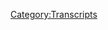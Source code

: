 {{DEFAULTSORT:
    #_TRANSCRIPT_0079:Meet Captain Mark Richards
}}{{Transcript
    | title         = [[79: Meet Captain Mark Richards]]
    | caption       = [https://knowledgefight.libsyn.com/knowledge-fight-project-camelot-break-2 Listen to this episode on Libsyn]
    | episodeNumber = [[79: Meet Captain Mark Richards|79]]
    | length        = 02:03:16
}}

{{MessageBox
    | header     = Warning: Bot Generated Content
    | text       = This transcript was automatically generated by transcription software and likely contains many mistakes and misattributions. Please check the audio for definitive quotes, attribution, and context.
    | image      = N3yvass4myg91.webp
    | imagewidth = 50px
    | id         = warning
}}

{{TranscriptBlock
    | name      = Unknown Speaker
    | timestamp = 00:00:00.000
    | text      = Andy in Kansas, you're on the air, thanks for holding.
}}

{{TranscriptBlock
    | name      = Unknown Speaker
    | timestamp = 00:00:04.160
    | text      = Hello Alex, I'm a first time caller, I'm a huge fan, I love your work.
}}

{{TranscriptBlock
    | name      = Unknown Speaker
    | timestamp = 00:00:07.360
    | text      = I love you. Hey everybody, welcome back to Knowledge Fight, I'm Dan. I'm Jordan!
}}

{{TranscriptBlock
    | name      = Unknown Speaker
    | timestamp = 00:00:10.439
    | text      = We are a couple dudes who like to sit around, drink novelty beverages, and talk about Alex Jones.
}}

{{TranscriptBlock
    | name      = Unknown Speaker
    | timestamp = 00:00:14.640
    | text      = That is pretty much what we do. That's like, it's like our job, but we don't get
}}

{{TranscriptBlock
    | name      = Unknown Speaker
    | timestamp = 00:00:18.199
    | text      = paid nearly as much as jobs. And nobody
}}

{{TranscriptBlock
    | name      = Unknown Speaker
    | timestamp = 00:00:20.960
    | text      = really is interested.
}}

{{TranscriptBlock
    | name      = Unknown Speaker
    | timestamp = 00:00:24.120
    | text      = Let's face it. A number of people. A number of people, but I mean like... More than should be.
}}

{{TranscriptBlock
    | name      = Unknown Speaker
    | timestamp = 00:00:28.239
    | text      = That's a better way of putting it. Yeah. Certainly it's great and we appreciate everyone who listens, but man, we would have thought there would be like half as many as you.
}}

{{TranscriptBlock
    | name      = Unknown Speaker
    | timestamp = 00:00:37.240
    | text      = Yeah, oh man. I would have assumed that it was much like Alex Jones's real listeners in Chicago, it would just be you.
}}

{{TranscriptBlock
    | name      = Unknown Speaker
    | timestamp = 00:00:44.240
    | text      = Yeah, we're getting negative out of the jump. Yeah, that's a good point. Now, let me ask you a question though.
}}

{{TranscriptBlock
    | name      = Unknown Speaker
    | timestamp = 00:00:49.240
    | text      = What's up? Could there possibly be a reason that people would listen to our show beyond its subject?
}}

{{TranscriptBlock
    | name      = Unknown Speaker
    | timestamp = 00:00:54.240
    | text      = Possibly?
}}

{{TranscriptBlock
    | name      = Unknown Speaker
    | timestamp = 00:00:55.240
    | text      = Yeah, is there a dynamic between the two of us that could... We're friends?
}}

{{TranscriptBlock
    | name      = Unknown Speaker
    | timestamp = 00:00:59.240
    | text      = We're friends? Okay, well that solves that. Enjoy each other's company? Is that what you're getting at?
}}

{{TranscriptBlock
    | name      = Unknown Speaker
    | timestamp = 00:01:03.240
    | text      = Yeah, I think so. I think that's it. End of bit.
}}

{{TranscriptBlock
    | name      = Unknown Speaker
    | timestamp = 00:01:07.239
    | text      = I know a lot about Alex Jones, you do not. I don't know anything about Alex Jones.
}}

{{TranscriptBlock
    | name      = Unknown Speaker
    | timestamp = 00:01:10.239
    | text      = And that's where our fun is.
}}

{{TranscriptBlock
    | name      = Unknown Speaker
    | timestamp = 00:01:12.239
    | text      = That or avoiding doing any of the bits that we're supposed to do.
}}

{{TranscriptBlock
    | name      = Unknown Speaker
    | timestamp = 00:01:15.239
    | text      = I don't know why we started doing them in the first place.
}}

{{TranscriptBlock
    | name      = Unknown Speaker
    | timestamp = 00:01:18.239
    | text      = So we could fail.
}}

{{TranscriptBlock
    | name      = Unknown Speaker
    | timestamp = 00:01:21.239
    | text      = Why do we get up? So we can learn to fall again.
}}

{{TranscriptBlock
    | name      = Unknown Speaker
    | timestamp = 00:01:25.239
    | text      = It's the inverse of Alfred.
}}

{{TranscriptBlock
    | name      = Unknown Speaker
    | timestamp = 00:01:27.239
    | text      = So, I got some business I want to take care of up top here.
}}

{{TranscriptBlock
    | name      = Unknown Speaker
    | timestamp = 00:01:31.239
    | text      = How come you got up top business?
}}

{{TranscriptBlock
    | name      = Unknown Speaker
    | timestamp = 00:01:32.239
    | text      = I'd like to remind everyone that we have a live show coming up at At North Bar on September 9th.
}}

{{TranscriptBlock
    | name      = Unknown Speaker
    | timestamp = 00:01:37.239
    | text      = Oh yeah, we're plugging it up top instead of at the end after everybody's already turned it off. This is smart.
}}

{{TranscriptBlock
    | name      = Unknown Speaker
    | timestamp = 00:01:42.239
    | text      = Yeah, we should do that.
}}

{{TranscriptBlock
    | name      = Unknown Speaker
    | timestamp = 00:01:43.239
    | text      = Dan, this is smart. This is unprecedented territory for us.
}}

{{TranscriptBlock
    | name      = Unknown Speaker
    | timestamp = 00:01:47.239
    | text      = September 9th at 9pm. And I feel comfortable enough to reveal at this point that what we will be doing is going over Alex Jones and the Mayan Apocalypse.
}}

{{TranscriptBlock
    | name      = Unknown Speaker
    | timestamp = 00:01:57.239
    | text      = That is exactly what we should do at a live show.
}}

{{TranscriptBlock
    | name      = Unknown Speaker
    | timestamp = 00:02:00.239
    | text      = That's the episode that we will be covering, so if you're excited about that you should come check it out.
}}

{{TranscriptBlock
    | name      = Unknown Speaker
    | timestamp = 00:02:05.239
    | text      = And if not, if you live in other parts of the country or the world and you happen to have friends in Chicago, please feel free to help spread the word.
}}

{{TranscriptBlock
    | name      = Unknown Speaker
    | timestamp = 00:02:11.240
    | text      = It's a Saturday night at a bar. We'd really like to make it not shitty for the bar.
}}

{{TranscriptBlock
    | name      = Unknown Speaker
    | timestamp = 00:02:16.240
    | text      = Yeah, even when we're doing it for us, we're still like, look, we're fine failing. That's what we're used to.
}}

{{TranscriptBlock
    | name      = Unknown Speaker
    | timestamp = 00:02:26.240
    | text      = We've done standup for years.
}}

{{TranscriptBlock
    | name      = Unknown Speaker
    | timestamp = 00:02:27.240
    | text      = They're a business.
}}

{{TranscriptBlock
    | name      = Unknown Speaker
    | timestamp = 00:02:28.240
    | text      = We are used to failing.
}}

{{TranscriptBlock
    | name      = Unknown Speaker
    | timestamp = 00:02:29.240
    | text      = Yeah, exactly.
}}

{{TranscriptBlock
    | name      = Unknown Speaker
    | timestamp = 00:02:30.240
    | text      = Also, if you are anywhere in the world, Chicago is quite lovely this time of year. America, not so great, but Chicago's still nice.
}}

{{TranscriptBlock
    | name      = Unknown Speaker
    | timestamp = 00:02:38.240
    | text      = The leaves are about to change at some point.
}}

{{TranscriptBlock
    | name      = Unknown Speaker
    | timestamp = 00:02:40.240
    | text      = Yeah, so if you are Sonya from Sweden, who, I'm sorry, the alliteration makes it impossible to ignore.
}}

{{TranscriptBlock
    | name      = Unknown Speaker
    | timestamp = 00:02:48.240
    | text      = Speaking of which, Sonya from Sweden, I'd like to give a shout out to our newest policy wonk.
}}

{{TranscriptBlock
    | name      = Unknown Speaker
    | timestamp = 00:02:53.240
    | text      = Oh, shit!
}}

{{TranscriptBlock
    | name      = Unknown Speaker
    | timestamp = 00:02:54.240
    | text      = I'm a policy wonk.
}}

{{TranscriptBlock
    | name      = Unknown Speaker
    | timestamp = 00:02:55.240
    | text      = Thank you very much for donating to the show, Sonya.
}}

{{TranscriptBlock
    | name      = Unknown Speaker
    | timestamp = 00:02:57.240
    | text      = Sonya? Ah, man, you get an all-expenses-paid-by-you trip to this show on Saturday nights.
}}

{{TranscriptBlock
    | name      = Unknown Speaker
    | timestamp = 00:03:02.240
    | text      = If you would like to become a policy wonk much like Sonya, you can do so by going to our website, knowledgefight.com, clicking the Sport the Show button, and you can become a policy wonk.
}}

{{TranscriptBlock
    | name      = Unknown Speaker
    | timestamp = 00:03:11.240
    | text      = Please do.
}}

{{TranscriptBlock
    | name      = Unknown Speaker
    | timestamp = 00:03:12.240
    | text      = Speaking of which, I don't know how to do this, so I'm just going to jump into it.
}}

{{TranscriptBlock
    | name      = Unknown Speaker
    | timestamp = 00:03:14.240
    | text      = I'd like to give a special shout out to some special policy wonks out there.
}}

{{TranscriptBlock
    | name      = Unknown Speaker
    | timestamp = 00:03:20.240
    | text      = I'd like to wish a happy congratulations.
}}

{{TranscriptBlock
    | name      = Unknown Speaker
    | timestamp = 00:03:23.240
    | text      = Congratulations on your engagement out there.
}}

{{TranscriptBlock
    | name      = Unknown Speaker
    | timestamp = 00:03:25.240
    | text      = A happy congratulations.
}}

{{TranscriptBlock
    | name      = Unknown Speaker
    | timestamp = 00:03:26.240
    | text      = Happy congratulations.
}}

{{TranscriptBlock
    | name      = Unknown Speaker
    | timestamp = 00:03:27.240
    | text      = Happy congratulations.
}}

{{TranscriptBlock
    | name      = Unknown Speaker
    | timestamp = 00:03:28.240
    | text      = On your engagement to Mike and Beth.
}}

{{TranscriptBlock
    | name      = Unknown Speaker
    | timestamp = 00:03:31.240
    | text      = Oh!
}}

{{TranscriptBlock
    | name      = Unknown Speaker
    | timestamp = 00:03:32.240
    | text      = We're thrilled for you.
}}

{{TranscriptBlock
    | name      = Unknown Speaker
    | timestamp = 00:03:33.240
    | text      = We wish all the blessings of the elite globalists upon your union.
}}

{{TranscriptBlock
    | name      = Unknown Speaker
    | timestamp = 00:03:37.240
    | text      = Hope your wedding is as extravagant as that of one of the Rockefellers or something.
}}

{{TranscriptBlock
    | name      = Unknown Speaker
    | timestamp = 00:03:42.240
    | text      = I don't know.
}}

{{TranscriptBlock
    | name      = Unknown Speaker
    | timestamp = 00:03:43.240
    | text      = Yeah, there we go.
}}

{{TranscriptBlock
    | name      = Unknown Speaker
    | timestamp = 00:03:44.240
    | text      = We just want you to get the Life Extension technology, and that only counts if you're in a traditional family.
}}

{{TranscriptBlock
    | name      = Unknown Speaker
    | timestamp = 00:03:49.240
    | text      = Indeed, indeed.
}}

{{TranscriptBlock
    | name      = Unknown Speaker
    | timestamp = 00:03:50.240
    | text      = Good luck to you.
}}

{{TranscriptBlock
    | name      = Unknown Speaker
    | timestamp = 00:03:51.240
    | text      = So that is all of our business up top.
}}

{{TranscriptBlock
    | name      = Unknown Speaker
    | timestamp = 00:03:53.240
    | text      = I think we got through it reasonably quickly.
}}

{{TranscriptBlock
    | name      = Unknown Speaker
    | timestamp = 00:03:55.240
    | text      = Yeah, I think we did a good job.
}}

{{TranscriptBlock
    | name      = Unknown Speaker
    | timestamp = 00:03:57.240
    | text      = So, Jordan, I have some iffy news.
}}

{{TranscriptBlock
    | name      = Unknown Speaker
    | timestamp = 00:04:03.240
    | text      = I wanted to check in with the current day Alex Jones.
}}

{{TranscriptBlock
    | name      = Unknown Speaker
    | timestamp = 00:04:06.240
    | text      = Whoa!
}}

{{TranscriptBlock
    | name      = Unknown Speaker
    | timestamp = 00:04:07.240
    | text      = Oh, by the way, we're drinking Fago Red Pop.
}}

{{TranscriptBlock
    | name      = Unknown Speaker
    | timestamp = 00:04:11.240
    | text      = Red Pop.
}}

{{TranscriptBlock
    | name      = Unknown Speaker
    | timestamp = 00:04:12.240
    | text      = And it has the delicious taste of red and a blast of cotton candy at your face.
}}

{{TranscriptBlock
    | name      = Unknown Speaker
    | timestamp = 00:04:17.240
    | text      = Oh, nice.
}}

{{TranscriptBlock
    | name      = Unknown Speaker
    | timestamp = 00:04:18.240
    | text      = It is intense.
}}

{{TranscriptBlock
    | name      = Unknown Speaker
    | timestamp = 00:04:19.240
    | text      = I can't wait to get into this thing.
}}

{{TranscriptBlock
    | name      = Unknown Speaker
    | timestamp = 00:04:20.240
    | text      = It is an atrocity of sugar.
}}

{{TranscriptBlock
    | name      = Unknown Speaker
    | timestamp = 00:04:23.240
    | text      = So, Jordan, before I was distracted and interrupted by your shock and awe...
}}

{{TranscriptBlock
    | name      = Unknown Speaker
    | timestamp = 00:04:28.240
    | text      = Rudely, rudely distracted and interrupted.
}}

{{TranscriptBlock
    | name      = Unknown Speaker
    | timestamp = 00:04:30.240
    | text      = I didn't say it that way.
}}

{{TranscriptBlock
    | name      = Unknown Speaker
    | timestamp = 00:04:31.240
    | text      = What I was saying is I needed to check in with modern day Alex Jones,
}}

{{TranscriptBlock
    | name      = Unknown Speaker
    | timestamp = 00:04:35.240
    | text      = because it's been a little while since we've checked in on the show where he's at.
}}

{{TranscriptBlock
    | name      = Unknown Speaker
    | timestamp = 00:04:39.240
    | text      = There's been a natural disaster, and Trump has been bungling stuff all over town.
}}

{{TranscriptBlock
    | name      = Unknown Speaker
    | timestamp = 00:04:44.240
    | text      = And there was a flood in Houston.
}}

{{TranscriptBlock
    | name      = Unknown Speaker
    | timestamp = 00:04:46.240
    | text      = Yeah, get him.
}}

{{TranscriptBlock
    | name      = Unknown Speaker
    | timestamp = 00:04:47.240
    | text      = There we are.
}}

{{TranscriptBlock
    | name      = Unknown Speaker
    | timestamp = 00:04:48.240
    | text      = There it is.
}}

{{TranscriptBlock
    | name      = Unknown Speaker
    | timestamp = 00:04:49.240
    | text      = So, I wanted to check in and see what was going on.
}}

{{TranscriptBlock
    | name      = Unknown Speaker
    | timestamp = 00:04:52.240
    | text      = And so, today, we're recording this on Thursday.
}}

{{TranscriptBlock
    | name      = Unknown Speaker
    | timestamp = 00:04:55.240
    | text      = I'm at work, and I'm like, all right, let me listen to Wednesday's show.
}}

{{TranscriptBlock
    | name      = Unknown Speaker
    | timestamp = 00:04:59.240
    | text      = And I pull up the episodes, and it has the guests listed.
}}

{{TranscriptBlock
    | name      = Unknown Speaker
    | timestamp = 00:05:04.240
    | text      = Oh, no.
}}

{{TranscriptBlock
    | name      = Unknown Speaker
    | timestamp = 00:05:05.240
    | text      = Alexander Dugan is back.
}}

{{TranscriptBlock
    | name      = Unknown Speaker
    | timestamp = 00:05:06.240
    | text      = No.
}}

{{TranscriptBlock
    | name      = Unknown Speaker
    | timestamp = 00:05:07.240
    | text      = I'm like, oh, God.
}}

{{TranscriptBlock
    | name      = Unknown Speaker
    | timestamp = 00:05:09.240
    | text      = How is this possible?
}}

{{TranscriptBlock
    | name      = Unknown Speaker
    | timestamp = 00:05:10.240
    | text      = And then, it's like the other guest on the show is Stefan Molyneux.
}}

{{TranscriptBlock
    | name      = Unknown Speaker
    | timestamp = 00:05:14.240
    | text      = Oh, okay.
}}

{{TranscriptBlock
    | name      = Unknown Speaker
    | timestamp = 00:05:15.240
    | text      = I'm like, I can't do it. I just can't do it.
}}

{{TranscriptBlock
    | name      = Unknown Speaker
    | timestamp = 00:05:17.240
    | text      = The next guest was going to be Stefan Marbury, though, so that would have been pretty great.
}}

{{TranscriptBlock
    | name      = Unknown Speaker
    | timestamp = 00:05:21.240
    | text      = If Starbury's on there and he starts crying, I'm in.
}}

{{TranscriptBlock
    | name      = Unknown Speaker
    | timestamp = 00:05:23.240
    | text      = Right, of course.
}}

{{TranscriptBlock
    | name      = Unknown Speaker
    | timestamp = 00:05:24.240
    | text      = Stefan Molyneux, for those of you who don't know who he is, he's a guy who created a show
}}

{{TranscriptBlock
    | name      = Unknown Speaker
    | timestamp = 00:05:29.240
    | text      = called Free Domain Radio.
}}

{{TranscriptBlock
    | name      = Unknown Speaker
    | timestamp = 00:05:31.240
    | text      = He considers himself the most popular philosopher on iTunes or on the internet.
}}

{{TranscriptBlock
    | name      = Unknown Speaker
    | timestamp = 00:05:37.240
    | text      = He does these videos where he's just in front of a white wall discussing philosophical concepts.
}}

{{TranscriptBlock
    | name      = Unknown Speaker
    | timestamp = 00:05:44.240
    | text      = All right, so he's an idiot.
}}

{{TranscriptBlock
    | name      = Unknown Speaker
    | timestamp = 00:05:45.240
    | text      = He's really smart, but he's like, no, I mean smart in the technical sense.
}}

{{TranscriptBlock
    | name      = Unknown Speaker
    | timestamp = 00:05:50.240
    | text      = He's technically intelligent.
}}

{{TranscriptBlock
    | name      = Unknown Speaker
    | timestamp = 00:05:52.240
    | text      = He is, and it pains me to say so, because he's a monster.
}}

{{TranscriptBlock
    | name      = Unknown Speaker
    | timestamp = 00:05:57.240
    | text      = He is a libertarian, in quotes.
}}

{{TranscriptBlock
    | name      = Unknown Speaker
    | timestamp = 00:06:00.240
    | text      = All right, so he's an idiot.
}}

{{TranscriptBlock
    | name      = Unknown Speaker
    | timestamp = 00:06:01.240
    | text      = He's an anarcho-capitalist.
}}

{{TranscriptBlock
    | name      = Unknown Speaker
    | timestamp = 00:06:03.240
    | text      = Oh, so he's an idiot.
}}

{{TranscriptBlock
    | name      = Unknown Speaker
    | timestamp = 00:06:05.240
    | text      = He's beyond an idiot.
}}

{{TranscriptBlock
    | name      = Unknown Speaker
    | timestamp = 00:06:07.240
    | text      = He is legitimately a cult leader.
}}

{{TranscriptBlock
    | name      = Unknown Speaker
    | timestamp = 00:06:09.240
    | text      = There are actual support groups of people who have broken away from his Free Domain Radio group.
}}

{{TranscriptBlock
    | name      = Unknown Speaker
    | timestamp = 00:06:15.240
    | text      = Really?
}}

{{TranscriptBlock
    | name      = Unknown Speaker
    | timestamp = 00:06:16.240
    | text      = He believes in a thing he calls defu-ing, which is, on the surface, a really decent thing.
}}

{{TranscriptBlock
    | name      = Unknown Speaker
    | timestamp = 00:06:23.240
    | text      = I'm not going to play anything of Stefan Molyneux, maybe ever on this podcast,
}}

{{TranscriptBlock
    | name      = Unknown Speaker
    | timestamp = 00:06:28.240
    | text      = because he is a dangerous fucking ding-dong.
}}

{{TranscriptBlock
    | name      = Unknown Speaker
    | timestamp = 00:06:31.240
    | text      = He's already enraged me, and I've heard his name.
}}

{{TranscriptBlock
    | name      = Unknown Speaker
    | timestamp = 00:06:34.240
    | text      = Well, and he has a habit of suing people or pressing copyright charges against them
}}

{{TranscriptBlock
    | name      = Unknown Speaker
    | timestamp = 00:06:40.240
    | text      = if they use clips of him to prove him wrong.
}}

{{TranscriptBlock
    | name      = Unknown Speaker
    | timestamp = 00:06:43.240
    | text      = That's a smart move.
}}

{{TranscriptBlock
    | name      = Unknown Speaker
    | timestamp = 00:06:45.240
    | text      = He took down an opponent's YouTube channel because they were using his clips
}}

{{TranscriptBlock
    | name      = Unknown Speaker
    | timestamp = 00:06:49.240
    | text      = and then pointing out where he's lying and shit like that.
}}

{{TranscriptBlock
    | name      = Unknown Speaker
    | timestamp = 00:06:51.240
    | text      = Okay.
}}

{{TranscriptBlock
    | name      = Unknown Speaker
    | timestamp = 00:06:52.240
    | text      = So it's best for us not just to mess with that.
}}

{{TranscriptBlock
    | name      = Unknown Speaker
    | timestamp = 00:06:54.240
    | text      = Right, right, right.
}}

{{TranscriptBlock
    | name      = Unknown Speaker
    | timestamp = 00:06:55.240
    | text      = But this defu-ing thing, this idea, it sounds good on the surface.
}}

{{TranscriptBlock
    | name      = Unknown Speaker
    | timestamp = 00:07:00.240
    | text      = And what it is is the idea -
}}

{{TranscriptBlock
    | name      = Unknown Speaker
    | timestamp = 00:07:01.240
    | text      = It's getting rid of the foo fighters.
}}

{{TranscriptBlock
    | name      = Unknown Speaker
    | timestamp = 00:07:02.240
    | text      = Right, get rid of Grohl.
}}

{{TranscriptBlock
    | name      = Unknown Speaker
    | timestamp = 00:07:03.240
    | text      = Get rid of Grohl.
}}

{{TranscriptBlock
    | name      = Unknown Speaker
    | timestamp = 00:07:04.240
    | text      = Get rid of that guy.
}}

{{TranscriptBlock
    | name      = Unknown Speaker
    | timestamp = 00:07:05.240
    | text      = Well, let's keep Grohl, but -
}}

{{TranscriptBlock
    | name      = Unknown Speaker
    | timestamp = 00:07:06.240
    | text      = Keep Pat Smear.
}}

{{TranscriptBlock
    | name      = Unknown Speaker
    | timestamp = 00:07:09.240
    | text      = So it's the idea that you don't have to keep abusive people in your life.
}}

{{TranscriptBlock
    | name      = Unknown Speaker
    | timestamp = 00:07:14.240
    | text      = If people are negative, you can cut them out of your life.
}}

{{TranscriptBlock
    | name      = Unknown Speaker
    | timestamp = 00:07:17.240
    | text      = Oh, do you mean like a suppressive person?
}}

{{TranscriptBlock
    | name      = Unknown Speaker
    | timestamp = 00:07:19.240
    | text      = Right, but if you don't go crazy with it, it's actually good,
}}

{{TranscriptBlock
    | name      = Unknown Speaker
    | timestamp = 00:07:24.240
    | text      = because you do have the right to keep negative influences out of your life.
}}

{{TranscriptBlock
    | name      = Unknown Speaker
    | timestamp = 00:07:27.240
    | text      = I agree.
}}

{{TranscriptBlock
    | name      = Unknown Speaker
    | timestamp = 00:07:28.240
    | text      = But the problem is he believes that anybody who doesn't believe
}}

{{TranscriptBlock
    | name      = Unknown Speaker
    | timestamp = 00:07:32.240
    | text      = in these libertarian, anarcho-capitalist ideas are abusing you.
}}

{{TranscriptBlock
    | name      = Unknown Speaker
    | timestamp = 00:07:37.240
    | text      = Oh, suppressive persons.
}}

{{TranscriptBlock
    | name      = Unknown Speaker
    | timestamp = 00:07:38.240
    | text      = A&D.
}}

{{TranscriptBlock
    | name      = Unknown Speaker
    | timestamp = 00:07:39.240
    | text      = Yeah.
}}

{{TranscriptBlock
    | name      = Unknown Speaker
    | timestamp = 00:07:40.240
    | text      = It's exactly that sort of thing, because he has videos
}}

{{TranscriptBlock
    | name      = Unknown Speaker
    | timestamp = 00:07:43.240
    | text      = where he goes on and on talking about how, like,
}}

{{TranscriptBlock
    | name      = Unknown Speaker
    | timestamp = 00:07:46.240
    | text      = if you support the idea of me going to prison because I don't pay my taxes,
}}

{{TranscriptBlock
    | name      = Unknown Speaker
    | timestamp = 00:07:51.240
    | text      = then you support government violence against me.
}}

{{TranscriptBlock
    | name      = Unknown Speaker
    | timestamp = 00:07:54.240
    | text      = Why should I allow you in my life if you support violence against me?
}}

{{TranscriptBlock
    | name      = Unknown Speaker
    | timestamp = 00:08:00.240
    | text      = So basically, he's advocating that it's reasonable and necessary
}}

{{TranscriptBlock
    | name      = Unknown Speaker
    | timestamp = 00:08:05.240
    | text      = to cut anyone out of your life who believes in taxes.
}}

{{TranscriptBlock
    | name      = Unknown Speaker
    | timestamp = 00:08:08.240
    | text      = Right, so he's pulling some sort of irrational, illogical jujitsu on idiots.
}}

{{TranscriptBlock
    | name      = Unknown Speaker
    | timestamp = 00:08:13.240
    | text      = Yes.
}}

{{TranscriptBlock
    | name      = Unknown Speaker
    | timestamp = 00:08:14.240
    | text      = And smart people, because he is incredibly smart and very manipulative.
}}

{{TranscriptBlock
    | name      = Unknown Speaker
    | timestamp = 00:08:18.240
    | text      = It's fine if he's incredibly smart, then the only context
}}

{{TranscriptBlock
    | name      = Unknown Speaker
    | timestamp = 00:08:23.240
    | text      = within which you can say that is he is incredibly smart and talented
}}

{{TranscriptBlock
    | name      = Unknown Speaker
    | timestamp = 00:08:27.240
    | text      = at the skill of making idiots do dumb shit.
}}

{{TranscriptBlock
    | name      = Unknown Speaker
    | timestamp = 00:08:30.240
    | text      = No, no.
}}

{{TranscriptBlock
    | name      = Unknown Speaker
    | timestamp = 00:08:31.240
    | text      = I recommend anybody who's interested do this.
}}

{{TranscriptBlock
    | name      = Unknown Speaker
    | timestamp = 00:08:33.240
    | text      = There's a lot of videos on YouTube you can find
}}

{{TranscriptBlock
    | name      = Unknown Speaker
    | timestamp = 00:08:35.240
    | text      = where people who used to be a part of his flock
}}

{{TranscriptBlock
    | name      = Unknown Speaker
    | timestamp = 00:08:38.240
    | text      = discuss the experience of being suckered in, basically.
}}

{{TranscriptBlock
    | name      = Unknown Speaker
    | timestamp = 00:08:43.240
    | text      = And they're very smart, articulate people who just, you know,
}}

{{TranscriptBlock
    | name      = Unknown Speaker
    | timestamp = 00:08:47.240
    | text      = they thought they were getting involved in something political,
}}

{{TranscriptBlock
    | name      = Unknown Speaker
    | timestamp = 00:08:49.240
    | text      = and it turned out it was a cult.
}}

{{TranscriptBlock
    | name      = Unknown Speaker
    | timestamp = 00:08:51.240
    | text      = Right.
}}

{{TranscriptBlock
    | name      = Unknown Speaker
    | timestamp = 00:08:52.240
    | text      = And you don't, you know what, uh...
}}

{{TranscriptBlock
    | name      = Unknown Speaker
    | timestamp = 00:08:54.240
    | text      = Well, yeah, but that's how, it's not like cult members aren't all...
}}

{{TranscriptBlock
    | name      = Unknown Speaker
    | timestamp = 00:08:57.240
    | text      = Was it Clapper or Brennan who was saying, like,
}}

{{TranscriptBlock
    | name      = Unknown Speaker
    | timestamp = 00:08:59.240
    | text      = sometimes the road to ending up doing treasonous things,
}}

{{TranscriptBlock
    | name      = Unknown Speaker
    | timestamp = 00:09:02.240
    | text      = it doesn't appear that it's treasonous until it's too late.
}}

{{TranscriptBlock
    | name      = Unknown Speaker
    | timestamp = 00:09:05.240
    | text      = Oh, yeah.
}}

{{TranscriptBlock
    | name      = Unknown Speaker
    | timestamp = 00:09:06.240
    | text      = That sort of idea...
}}

{{TranscriptBlock
    | name      = Unknown Speaker
    | timestamp = 00:09:07.240
    | text      = That is probably Clapper.
}}

{{TranscriptBlock
    | name      = Unknown Speaker
    | timestamp = 00:09:08.240
    | text      = That relates to cults, too.
}}

{{TranscriptBlock
    | name      = Unknown Speaker
    | timestamp = 00:09:09.240
    | text      = Right.
}}

{{TranscriptBlock
    | name      = Unknown Speaker
    | timestamp = 00:09:10.240
    | text      = I think, I mean, the instant your life, you grew up in it.
}}

{{TranscriptBlock
    | name      = Unknown Speaker
    | timestamp = 00:09:13.240
    | text      = Right.
}}

{{TranscriptBlock
    | name      = Unknown Speaker
    | timestamp = 00:09:14.240
    | text      = Choosing to join one as an adult, you often don't know until you're in
}}

{{TranscriptBlock
    | name      = Unknown Speaker
    | timestamp = 00:09:18.240
    | text      = that it's something really fucked up.
}}

{{TranscriptBlock
    | name      = Unknown Speaker
    | timestamp = 00:09:20.240
    | text      = There's just a common thread among all of the people,
}}

{{TranscriptBlock
    | name      = Unknown Speaker
    | timestamp = 00:09:23.240
    | text      = which is like you're, it's the same thing with suicide.
}}

{{TranscriptBlock
    | name      = Unknown Speaker
    | timestamp = 00:09:27.240
    | text      = It really is like a passing, fleeting moment of, like,
}}

{{TranscriptBlock
    | name      = Unknown Speaker
    | timestamp = 00:09:31.240
    | text      = I'm hopeless, I don't know what I'm doing,
}}

{{TranscriptBlock
    | name      = Unknown Speaker
    | timestamp = 00:09:34.240
    | text      = nobody is giving me any good advice,
}}

{{TranscriptBlock
    | name      = Unknown Speaker
    | timestamp = 00:09:36.240
    | text      = and then there's this person that just gives you this, like,
}}

{{TranscriptBlock
    | name      = Unknown Speaker
    | timestamp = 00:09:39.240
    | text      = this hope, you know, that you don't have.
}}

{{TranscriptBlock
    | name      = Unknown Speaker
    | timestamp = 00:09:41.240
    | text      = Validation, inclusion.
}}

{{TranscriptBlock
    | name      = Unknown Speaker
    | timestamp = 00:09:42.240
    | text      = And so that's how you get, and it's the same,
}}

{{TranscriptBlock
    | name      = Unknown Speaker
    | timestamp = 00:09:44.240
    | text      = it's the same way with suicide in which, you know,
}}

{{TranscriptBlock
    | name      = Unknown Speaker
    | timestamp = 00:09:47.240
    | text      = the, if you don't commit suicide, you know,
}}

{{TranscriptBlock
    | name      = Unknown Speaker
    | timestamp = 00:09:50.240
    | text      = if you get through that five minutes or whatever length of time,
}}

{{TranscriptBlock
    | name      = Unknown Speaker
    | timestamp = 00:09:54.240
    | text      = then all of a sudden you'll go, oh, well, that's,
}}

{{TranscriptBlock
    | name      = Unknown Speaker
    | timestamp = 00:09:56.240
    | text      = it wasn't that big a deal.
}}

{{TranscriptBlock
    | name      = Unknown Speaker
    | timestamp = 00:09:58.240
    | text      = Right.
}}

{{TranscriptBlock
    | name      = Unknown Speaker
    | timestamp = 00:09:59.240
    | text      = You get over it.
}}

{{TranscriptBlock
    | name      = Unknown Speaker
    | timestamp = 00:10:00.240
    | text      = And so that happens with people who join cults,
}}

{{TranscriptBlock
    | name      = Unknown Speaker
    | timestamp = 00:10:02.240
    | text      = is they get that, they get them at that right moment.
}}

{{TranscriptBlock
    | name      = Unknown Speaker
    | timestamp = 00:10:05.240
    | text      = I agree.
}}

{{TranscriptBlock
    | name      = Unknown Speaker
    | timestamp = 00:10:06.240
    | text      = And it's not that they're smart or dumb for joining the cult.
}}

{{TranscriptBlock
    | name      = Unknown Speaker
    | timestamp = 00:10:08.240
    | text      = Right.
}}

{{TranscriptBlock
    | name      = Unknown Speaker
    | timestamp = 00:10:09.240
    | text      = But if you're the cult leader, yes,
}}

{{TranscriptBlock
    | name      = Unknown Speaker
    | timestamp = 00:10:11.240
    | text      = generally you have some sort of charismatic intelligence about you,
}}

{{TranscriptBlock
    | name      = Unknown Speaker
    | timestamp = 00:10:15.240
    | text      = but that does not mean that you are not an idiot.
}}

{{TranscriptBlock
    | name      = Unknown Speaker
    | timestamp = 00:10:18.240
    | text      = I rest my case.
}}

{{TranscriptBlock
    | name      = Unknown Speaker
    | timestamp = 00:10:19.240
    | text      = He is, he is the fucking dirt worst.
}}

{{TranscriptBlock
    | name      = Unknown Speaker
    | timestamp = 00:10:22.240
    | text      = Yeah.
}}

{{TranscriptBlock
    | name      = Unknown Speaker
    | timestamp = 00:10:23.240
    | text      = His Stefan Molyneux too.
}}

{{TranscriptBlock
    | name      = Unknown Speaker
    | timestamp = 00:10:24.240
    | text      = Okay.
}}

{{TranscriptBlock
    | name      = Unknown Speaker
    | timestamp = 00:10:25.240
    | text      = Like, I don't even want to get into it,
}}

{{TranscriptBlock
    | name      = Unknown Speaker
    | timestamp = 00:10:26.240
    | text      = but just one great example,
}}

{{TranscriptBlock
    | name      = Unknown Speaker
    | timestamp = 00:10:28.240
    | text      = you can find a video of this somewhere, but he, he,
}}

{{TranscriptBlock
    | name      = Unknown Speaker
    | timestamp = 00:10:31.240
    | text      = after Elliot Roger,
}}

{{TranscriptBlock
    | name      = Unknown Speaker
    | timestamp = 00:10:33.240
    | text      = the guy who went and killed a bunch of people because women wouldn't have sex
}}

{{TranscriptBlock
    | name      = Unknown Speaker
    | timestamp = 00:10:36.240
    | text      = with him.
}}

{{TranscriptBlock
    | name      = Unknown Speaker
    | timestamp = 00:10:37.240
    | text      = All right.
}}

{{TranscriptBlock
    | name      = Unknown Speaker
    | timestamp = 00:10:38.240
    | text      = Stefan Molyneux blamed women.
}}

{{TranscriptBlock
    | name      = Unknown Speaker
    | timestamp = 00:10:40.240
    | text      = Oh, okay. Well then he's a genius.
}}

{{TranscriptBlock
    | name      = Unknown Speaker
    | timestamp = 00:10:42.240
    | text      = Yeah. His whole angle was about...
}}

{{TranscriptBlock
    | name      = Unknown Speaker
    | timestamp = 00:10:44.240
    | text      = It takes, it takes a lot of brilliance to get there.
}}

{{TranscriptBlock
    | name      = Unknown Speaker
    | timestamp = 00:10:47.240
    | text      = I'm sure there is a circuitous path to get around all of the obvious idiocy.
}}

{{TranscriptBlock
    | name      = Unknown Speaker
    | timestamp = 00:10:52.240
    | text      = As I recall, it had to do with like women fucking strong dudes.
}}

{{TranscriptBlock
    | name      = Unknown Speaker
    | timestamp = 00:10:57.240
    | text      = You're going to end up causing this sort of thing.
}}

{{TranscriptBlock
    | name      = Unknown Speaker
    | timestamp = 00:11:00.240
    | text      = Of course.
}}

{{TranscriptBlock
    | name      = Unknown Speaker
    | timestamp = 00:11:01.240
    | text      = Like, whoa, dude, what the fuck are you talking about?
}}

{{TranscriptBlock
    | name      = Unknown Speaker
    | timestamp = 00:11:03.240
    | text      = Oh no, it goes back millennia.
}}

{{TranscriptBlock
    | name      = Unknown Speaker
    | timestamp = 00:11:05.240
    | text      = But anyway, stuff like that...
}}

{{TranscriptBlock
    | name      = Unknown Speaker
    | timestamp = 00:11:06.240
    | text      = Women have bred us to beat them.
}}

{{TranscriptBlock
    | name      = Unknown Speaker
    | timestamp = 00:11:08.240
    | text      = Right.
}}

{{TranscriptBlock
    | name      = Unknown Speaker
    | timestamp = 00:11:09.240
    | text      = That makes perfect sense.
}}

{{TranscriptBlock
    | name      = Unknown Speaker
    | timestamp = 00:11:10.240
    | text      = Exactly.
}}

{{TranscriptBlock
    | name      = Unknown Speaker
    | timestamp = 00:11:11.240
    | text      = That makes perfect sense.
}}

{{TranscriptBlock
    | name      = Unknown Speaker
    | timestamp = 00:11:12.240
    | text      = That's not an insane person.
}}

{{TranscriptBlock
    | name      = Unknown Speaker
    | timestamp = 00:11:13.240
    | text      = So like these clips exist throughout Stefan Molyneux's work,
}}

{{TranscriptBlock
    | name      = Unknown Speaker
    | timestamp = 00:11:18.240
    | text      = but because he has this aggressive stance towards copyright stuff
}}

{{TranscriptBlock
    | name      = Unknown Speaker
    | timestamp = 00:11:22.240
    | text      = and has taken action against people,
}}

{{TranscriptBlock
    | name      = Unknown Speaker
    | timestamp = 00:11:24.240
    | text      = people are pretty reticent to post clips of the evil stuff.
}}

{{TranscriptBlock
    | name      = Unknown Speaker
    | timestamp = 00:11:30.240
    | text      = It's still there, but you've got to dig through hours of him rambling
}}

{{TranscriptBlock
    | name      = Unknown Speaker
    | timestamp = 00:11:34.240
    | text      = about esoteric points in philosophy,
}}

{{TranscriptBlock
    | name      = Unknown Speaker
    | timestamp = 00:11:37.240
    | text      = stuff that sounds benign, in order to get to those points.
}}

{{TranscriptBlock
    | name      = Unknown Speaker
    | timestamp = 00:11:41.240
    | text      = So he gets a lot of cover out of...
}}

{{TranscriptBlock
    | name      = Unknown Speaker
    | timestamp = 00:11:44.240
    | text      = I mean, thank God.
}}

{{TranscriptBlock
    | name      = Unknown Speaker
    | timestamp = 00:11:45.240
    | text      = He doesn't understand the irony of him being a libertarian,
}}

{{TranscriptBlock
    | name      = Unknown Speaker
    | timestamp = 00:11:49.240
    | text      = anarcho-capitalist, who is really into copyright laws, right?
}}

{{TranscriptBlock
    | name      = Unknown Speaker
    | timestamp = 00:11:53.240
    | text      = He doesn't get that.
}}

{{TranscriptBlock
    | name      = Unknown Speaker
    | timestamp = 00:11:54.240
    | text      = Obviously he's a fucking moron.
}}

{{TranscriptBlock
    | name      = Unknown Speaker
    | timestamp = 00:11:56.240
    | text      = All his critics get it.
}}

{{TranscriptBlock
    | name      = Unknown Speaker
    | timestamp = 00:11:58.240
    | text      = Oh, it should be very clear.
}}

{{TranscriptBlock
    | name      = Unknown Speaker
    | timestamp = 00:11:59.240
    | text      = Get the irony, yeah.
}}

{{TranscriptBlock
    | name      = Unknown Speaker
    | timestamp = 00:12:00.240
    | text      = So on Wednesday, Alex has Stefan on,
}}

{{TranscriptBlock
    | name      = Unknown Speaker
    | timestamp = 00:12:03.240
    | text      = and he's had him on before,
}}

{{TranscriptBlock
    | name      = Unknown Speaker
    | timestamp = 00:12:05.240
    | text      = but it's a really huge problem that he's having basically wacky...
}}

{{TranscriptBlock
    | name      = Unknown Speaker
    | timestamp = 00:12:10.240
    | text      = Not wacky, because he's worse than wacky.
}}

{{TranscriptBlock
    | name      = Unknown Speaker
    | timestamp = 00:12:13.240
    | text      = That's way too nice.
}}

{{TranscriptBlock
    | name      = Unknown Speaker
    | timestamp = 00:12:15.240
    | text      = Right.
}}

{{TranscriptBlock
    | name      = Unknown Speaker
    | timestamp = 00:12:16.240
    | text      = This cult leader on his show,
}}

{{TranscriptBlock
    | name      = Unknown Speaker
    | timestamp = 00:12:18.240
    | text      = and they have a chummy pal session every time he's on,
}}

{{TranscriptBlock
    | name      = Unknown Speaker
    | timestamp = 00:12:21.240
    | text      = and then Alexander Dugan.
}}

{{TranscriptBlock
    | name      = Unknown Speaker
    | timestamp = 00:12:23.240
    | text      = I was just like, I don't know what to do.
}}

{{TranscriptBlock
    | name      = Unknown Speaker
    | timestamp = 00:12:26.240
    | text      = I was just like, fuck the present.
}}

{{TranscriptBlock
    | name      = Unknown Speaker
    | timestamp = 00:12:28.240
    | text      = So I looked at that, and I said,
}}

{{TranscriptBlock
    | name      = Unknown Speaker
    | timestamp = 00:12:30.240
    | text      = I don't want to live in the present.
}}

{{TranscriptBlock
    | name      = Unknown Speaker
    | timestamp = 00:12:32.240
    | text      = So here's an out-of-context drop
}}

{{TranscriptBlock
    | name      = Unknown Speaker
    | timestamp = 00:12:34.240
    | text      = of what we are going to be talking about today.
}}

{{TranscriptBlock
    | name      = Unknown Speaker
    | timestamp = 00:12:36.240
    | text      = As I've said, raptors are going to factor in a lot in this discussion.
}}

{{TranscriptBlock
    | name      = Unknown Speaker
    | timestamp = 00:12:42.240
    | text      = Yeah.
}}

{{TranscriptBlock
    | name      = Unknown Speaker
    | timestamp = 00:12:43.240
    | text      = Yes!
}}

{{TranscriptBlock
    | name      = Unknown Speaker
    | timestamp = 00:12:44.240
    | text      = Yeah!
}}

{{TranscriptBlock
    | name      = Unknown Speaker
    | timestamp = 00:12:46.240
    | text      = Ah!
}}

{{TranscriptBlock
    | name      = Unknown Speaker
    | timestamp = 00:12:48.240
    | text      = We needed a break.
}}

{{TranscriptBlock
    | name      = Unknown Speaker
    | timestamp = 00:12:49.240
    | text      = Thank you so much, Dan!
}}

{{TranscriptBlock
    | name      = Unknown Speaker
    | timestamp = 00:12:51.240
    | text      = Raptors are going to factor heavily into this.
}}

{{TranscriptBlock
    | name      = Unknown Speaker
    | timestamp = 00:12:59.240
    | text      = I have discovered something really fucked up
}}

{{TranscriptBlock
    | name      = Unknown Speaker
    | timestamp = 00:13:04.240
    | text      = in Project Camelot that is going to...
}}

{{TranscriptBlock
    | name      = Unknown Speaker
    | timestamp = 00:13:08.240
    | text      = Can you say that one more time?
}}

{{TranscriptBlock
    | name      = Unknown Speaker
    | timestamp = 00:13:10.240
    | text      = No, I'll let Carrie say it.
}}

{{TranscriptBlock
    | name      = Unknown Speaker
    | timestamp = 00:13:12.240
    | text      = As I've said, raptors are going to factor in a lot in this discussion.
}}

{{TranscriptBlock
    | name      = Unknown Speaker
    | timestamp = 00:13:18.240
    | text      = All right, all right, all right.
}}

{{TranscriptBlock
    | name      = Unknown Speaker
    | timestamp = 00:13:24.240
    | text      = Stéphane Molyneux should still die, but this is great.
}}

{{TranscriptBlock
    | name      = Unknown Speaker
    | timestamp = 00:13:27.240
    | text      = Now I feel good.
}}

{{TranscriptBlock
    | name      = Unknown Speaker
    | timestamp = 00:13:28.240
    | text      = All that stuff, I can't fucking handle talking about that.
}}

{{TranscriptBlock
    | name      = Unknown Speaker
    | timestamp = 00:13:30.240
    | text      = I'll go on vacation for the weekend,
}}

{{TranscriptBlock
    | name      = Unknown Speaker
    | timestamp = 00:13:33.240
    | text      = celebrate my friend Riggs, Matt Riggs, friend of the show,
}}

{{TranscriptBlock
    | name      = Unknown Speaker
    | timestamp = 00:13:37.240
    | text      = his bachelor party, and I don't see fucking three hours
}}

{{TranscriptBlock
    | name      = Unknown Speaker
    | timestamp = 00:13:41.240
    | text      = of Stéphane Molyneux going on.
}}

{{TranscriptBlock
    | name      = Unknown Speaker
    | timestamp = 00:13:43.240
    | text      = Let's fucking talk raptors.
}}

{{TranscriptBlock
    | name      = Unknown Speaker
    | timestamp = 00:13:45.240
    | text      = Yes, raptors are going to factor heavily into this.
}}

{{TranscriptBlock
    | name      = Unknown Speaker
    | timestamp = 00:13:48.240
    | text      = So, today, Jordan, we're going to be talking about a Project Camelot.
}}

{{TranscriptBlock
    | name      = Unknown Speaker
    | timestamp = 00:13:52.240
    | text      = You know, normally, if I hear that sentence,
}}

{{TranscriptBlock
    | name      = Unknown Speaker
    | timestamp = 00:13:56.240
    | text      = outside of the context of Project Camelot,
}}

{{TranscriptBlock
    | name      = Unknown Speaker
    | timestamp = 00:13:59.240
    | text      = I think, oh, there is going to be a very narrow path
}}

{{TranscriptBlock
    | name      = Unknown Speaker
    | timestamp = 00:14:02.240
    | text      = this conversation can go down.
}}

{{TranscriptBlock
    | name      = Unknown Speaker
    | timestamp = 00:14:04.240
    | text      = Maybe you're talking to a Thokaner.
}}

{{TranscriptBlock
    | name      = Unknown Speaker
    | timestamp = 00:14:06.240
    | text      = Yeah, we have to know about raptors,
}}

{{TranscriptBlock
    | name      = Unknown Speaker
    | timestamp = 00:14:08.240
    | text      = we have to decide what raptors we're talking about right here.
}}

{{TranscriptBlock
    | name      = Unknown Speaker
    | timestamp = 00:14:10.240
    | text      = Is this a Jurassic Park kind of situation?
}}

{{TranscriptBlock
    | name      = Unknown Speaker
    | timestamp = 00:14:13.240
    | text      = Sure.
}}

{{TranscriptBlock
    | name      = Unknown Speaker
    | timestamp = 00:14:14.240
    | text      = Or is this a, as you mentioned, Falconer situation?
}}

{{TranscriptBlock
    | name      = Unknown Speaker
    | timestamp = 00:14:17.240
    | text      = Is this about a team that has not done much
}}

{{TranscriptBlock
    | name      = Unknown Speaker
    | timestamp = 00:14:21.240
    | text      = in the playoffs for a long time?
}}

{{TranscriptBlock
    | name      = Unknown Speaker
    | timestamp = 00:14:23.240
    | text      = Who is this about?
}}

{{TranscriptBlock
    | name      = Unknown Speaker
    | timestamp = 00:14:25.240
    | text      = I can tell you, it's not the last one.
}}

{{TranscriptBlock
    | name      = Unknown Speaker
    | timestamp = 00:14:27.240
    | text      = Now, in Project Camelot, I have no fucking clue
}}

{{TranscriptBlock
    | name      = Unknown Speaker
    | timestamp = 00:14:30.240
    | text      = and anything could happen.
}}

{{TranscriptBlock
    | name      = Unknown Speaker
    | timestamp = 00:14:32.240
    | text      = It could be all of them except for basketball.
}}

{{TranscriptBlock
    | name      = Unknown Speaker
    | timestamp = 00:14:34.240
    | text      = Certainly, they're not going to be talking about
}}

{{TranscriptBlock
    | name      = Unknown Speaker
    | timestamp = 00:14:37.240
    | text      = Tracy McGrady?
}}

{{TranscriptBlock
    | name      = Unknown Speaker
    | timestamp = 00:14:39.240
    | text      = No, way off.
}}

{{TranscriptBlock
    | name      = Unknown Speaker
    | timestamp = 00:14:41.240
    | text      = Tracy McGrady was never a raptor.
}}

{{TranscriptBlock
    | name      = Unknown Speaker
    | timestamp = 00:14:43.240
    | text      = Vince Carter, there you go.
}}

{{TranscriptBlock
    | name      = Unknown Speaker
    | timestamp = 00:14:44.240
    | text      = Thank you.
}}

{{TranscriptBlock
    | name      = Unknown Speaker
    | timestamp = 00:14:45.240
    | text      = That was a long time ago.
}}

{{TranscriptBlock
    | name      = Unknown Speaker
    | timestamp = 00:14:46.240
    | text      = That's about when I stopped...
}}

{{TranscriptBlock
    | name      = Unknown Speaker
    | timestamp = 00:14:47.240
    | text      = He's on Memphis right now.
}}

{{TranscriptBlock
    | name      = Unknown Speaker
    | timestamp = 00:14:48.240
    | text      = He's 40 years old and he's still playing.
}}

{{TranscriptBlock
    | name      = Unknown Speaker
    | timestamp = 00:14:49.240
    | text      = God bless him.
}}

{{TranscriptBlock
    | name      = Unknown Speaker
    | timestamp = 00:14:50.240
    | text      = Yeah, right?
}}

{{TranscriptBlock
    | name      = Unknown Speaker
    | timestamp = 00:14:51.240
    | text      = That's about when I stopped watching basketball,
}}

{{TranscriptBlock
    | name      = Unknown Speaker
    | timestamp = 00:14:53.240
    | text      = was around that time.
}}

{{TranscriptBlock
    | name      = Unknown Speaker
    | timestamp = 00:14:54.240
    | text      = I don't know, I mean, you got LeBron,
}}

{{TranscriptBlock
    | name      = Unknown Speaker
    | timestamp = 00:14:56.240
    | text      = you got Durant, you got Steph Curry,
}}

{{TranscriptBlock
    | name      = Unknown Speaker
    | timestamp = 00:14:59.240
    | text      = you got, come on, this league is amazing right now.
}}

{{TranscriptBlock
    | name      = Unknown Speaker
    | timestamp = 00:15:03.240
    | text      = You're talking, you're speaking...
}}

{{TranscriptBlock
    | name      = Unknown Speaker
    | timestamp = 00:15:04.240
    | text      = I don't know why I'm doing this.
}}

{{TranscriptBlock
    | name      = Unknown Speaker
    | timestamp = 00:15:06.240
    | text      = Because you are too afraid to get to raptors.
}}

{{TranscriptBlock
    | name      = Unknown Speaker
    | timestamp = 00:15:10.240
    | text      = No, I think that's the exact opposite.
}}

{{TranscriptBlock
    | name      = Unknown Speaker
    | timestamp = 00:15:14.240
    | text      = So, Jordan.
}}

{{TranscriptBlock
    | name      = Unknown Speaker
    | timestamp = 00:15:15.240
    | text      = Yes, let's get it.
}}

{{TranscriptBlock
    | name      = Unknown Speaker
    | timestamp = 00:15:16.240
    | text      = For those of you who have not listened
}}

{{TranscriptBlock
    | name      = Unknown Speaker
    | timestamp = 00:15:18.240
    | text      = to our entire back catalog,
}}

{{TranscriptBlock
    | name      = Unknown Speaker
    | timestamp = 00:15:20.240
    | text      = whenever we need to take a break,
}}

{{TranscriptBlock
    | name      = Unknown Speaker
    | timestamp = 00:15:22.240
    | text      = we dip our toes into the world of Project Camelot
}}

{{TranscriptBlock
    | name      = Unknown Speaker
    | timestamp = 00:15:25.240
    | text      = at Carrie Cassidy, nay Callahan.
}}

{{TranscriptBlock
    | name      = Unknown Speaker
    | timestamp = 00:15:30.240
    | text      = Jordan and I could not get her name right
}}

{{TranscriptBlock
    | name      = Unknown Speaker
    | timestamp = 00:15:32.240
    | text      = for a very long time.
}}

{{TranscriptBlock
    | name      = Unknown Speaker
    | timestamp = 00:15:33.240
    | text      = For at least a good eight months.
}}

{{TranscriptBlock
    | name      = Unknown Speaker
    | timestamp = 00:15:35.240
    | text      = So, we need to do that.
}}

{{TranscriptBlock
    | name      = Unknown Speaker
    | timestamp = 00:15:37.240
    | text      = And today, I was scrolling around
}}

{{TranscriptBlock
    | name      = Unknown Speaker
    | timestamp = 00:15:40.240
    | text      = after I got sick of the idea of listening to Alex Jones,
}}

{{TranscriptBlock
    | name      = Unknown Speaker
    | timestamp = 00:15:44.240
    | text      = and I saw an interview with a lady named Joanne Richards,
}}

{{TranscriptBlock
    | name      = Unknown Speaker
    | timestamp = 00:15:49.240
    | text      = and the headline was Space Command.
}}

{{TranscriptBlock
    | name      = Unknown Speaker
    | timestamp = 00:15:52.240
    | text      = Excellent.
}}

{{TranscriptBlock
    | name      = Unknown Speaker
    | timestamp = 00:15:53.240
    | text      = And I was like, fuck,
}}

{{TranscriptBlock
    | name      = Unknown Speaker
    | timestamp = 00:15:54.240
    | text      = we need to learn more about Space Command.
}}

{{TranscriptBlock
    | name      = Unknown Speaker
    | timestamp = 00:15:56.240
    | text      = Absolutely.
}}

{{TranscriptBlock
    | name      = Unknown Speaker
    | timestamp = 00:15:57.240
    | text      = Alex Jones talks about Space Command a bunch.
}}

{{TranscriptBlock
    | name      = Unknown Speaker
    | timestamp = 00:15:59.240
    | text      = Of course.
}}

{{TranscriptBlock
    | name      = Unknown Speaker
    | timestamp = 00:16:00.240
    | text      = And I've been for 16 years.
}}

{{TranscriptBlock
    | name      = Unknown Speaker
    | timestamp = 00:16:01.240
    | text      = Oh, absolutely.
}}

{{TranscriptBlock
    | name      = Unknown Speaker
    | timestamp = 00:16:02.240
    | text      = This lady has inside information about Space Command,
}}

{{TranscriptBlock
    | name      = Unknown Speaker
    | timestamp = 00:16:04.240
    | text      = we gotta fucking get into it.
}}

{{TranscriptBlock
    | name      = Unknown Speaker
    | timestamp = 00:16:06.240
    | text      = So.
}}

{{TranscriptBlock
    | name      = Unknown Speaker
    | timestamp = 00:16:07.240
    | text      = That's your ancillary connection to the Alex Jones show?
}}

{{TranscriptBlock
    | name      = Unknown Speaker
    | timestamp = 00:16:12.240
    | text      = We're still doing research into Info Wars.
}}

{{TranscriptBlock
    | name      = Unknown Speaker
    | timestamp = 00:16:16.240
    | text      = I'm not saying that it's one-to-one related,
}}

{{TranscriptBlock
    | name      = Unknown Speaker
    | timestamp = 00:16:20.240
    | text      = but it is the same topic.
}}

{{TranscriptBlock
    | name      = Unknown Speaker
    | timestamp = 00:16:22.240
    | text      = Of course.
}}

{{TranscriptBlock
    | name      = Unknown Speaker
    | timestamp = 00:16:23.240
    | text      = Now granted,
}}

{{TranscriptBlock
    | name      = Unknown Speaker
    | timestamp = 00:16:24.240
    | text      = It falls within our purview.
}}

{{TranscriptBlock
    | name      = Unknown Speaker
    | timestamp = 00:16:25.240
    | text      = The world of Project Camelot is way crazier,
}}

{{TranscriptBlock
    | name      = Unknown Speaker
    | timestamp = 00:16:28.240
    | text      = and so much more fun.
}}

{{TranscriptBlock
    | name      = Unknown Speaker
    | timestamp = 00:16:30.240
    | text      = Let me tell you.
}}

{{TranscriptBlock
    | name      = Unknown Speaker
    | timestamp = 00:16:32.240
    | text      = I think it's way more imaginative.
}}

{{TranscriptBlock
    | name      = Unknown Speaker
    | timestamp = 00:16:35.240
    | text      = Certainly.
}}

{{TranscriptBlock
    | name      = Unknown Speaker
    | timestamp = 00:16:36.240
    | text      = Because they believe in good and evil.
}}

{{TranscriptBlock
    | name      = Unknown Speaker
    | timestamp = 00:16:38.240
    | text      = Whereas Alex,
}}

{{TranscriptBlock
    | name      = Unknown Speaker
    | timestamp = 00:16:39.240
    | text      = Alex just believes that everything is negative all the time,
}}

{{TranscriptBlock
    | name      = Unknown Speaker
    | timestamp = 00:16:41.240
    | text      = and they're coming to get us.
}}

{{TranscriptBlock
    | name      = Unknown Speaker
    | timestamp = 00:16:42.240
    | text      = Except Trump.
}}

{{TranscriptBlock
    | name      = Unknown Speaker
    | timestamp = 00:16:43.240
    | text      = He thinks Trump is great,
}}

{{TranscriptBlock
    | name      = Unknown Speaker
    | timestamp = 00:16:44.240
    | text      = and patriots are awesome.
}}

{{TranscriptBlock
    | name      = Unknown Speaker
    | timestamp = 00:16:45.240
    | text      = Yeah, but even those things are still coming to get us.
}}

{{TranscriptBlock
    | name      = Unknown Speaker
    | timestamp = 00:16:49.240
    | text      = Like even how he describes them is always,
}}

{{TranscriptBlock
    | name      = Unknown Speaker
    | timestamp = 00:16:51.240
    | text      = you know,
}}

{{TranscriptBlock
    | name      = Unknown Speaker
    | timestamp = 00:16:52.240
    | text      = oh Trump, he's really evil,
}}

{{TranscriptBlock
    | name      = Unknown Speaker
    | timestamp = 00:16:53.240
    | text      = but in a good way.
}}

{{TranscriptBlock
    | name      = Unknown Speaker
    | timestamp = 00:16:54.240
    | text      = So it's like,
}}

{{TranscriptBlock
    | name      = Unknown Speaker
    | timestamp = 00:16:55.240
    | text      = you're still negative.
}}

{{TranscriptBlock
    | name      = Unknown Speaker
    | timestamp = 00:16:56.240
    | text      = That's a fair point.
}}

{{TranscriptBlock
    | name      = Unknown Speaker
    | timestamp = 00:16:57.240
    | text      = So we're gonna be starting,
}}

{{TranscriptBlock
    | name      = Unknown Speaker
    | timestamp = 00:16:58.240
    | text      = we're gonna be covering two episodes of Project Camelot
}}

{{TranscriptBlock
    | name      = Unknown Speaker
    | timestamp = 00:17:01.240
    | text      = that relate.
}}

{{TranscriptBlock
    | name      = Unknown Speaker
    | timestamp = 00:17:02.240
    | text      = And this, Jordan, is going to be an incredible rollercoaster ride for you.
}}

{{TranscriptBlock
    | name      = Unknown Speaker
    | timestamp = 00:17:07.240
    | text      = Okay.
}}

{{TranscriptBlock
    | name      = Unknown Speaker
    | timestamp = 00:17:08.240
    | text      = I have some big reveals.
}}

{{TranscriptBlock
    | name      = Unknown Speaker
    | timestamp = 00:17:10.240
    | text      = Of about rappers?
}}

{{TranscriptBlock
    | name      = Unknown Speaker
    | timestamp = 00:17:12.240
    | text      = Yeah.
}}

{{TranscriptBlock
    | name      = Unknown Speaker
    | timestamp = 00:17:13.240
    | text      = I could, I like,
}}

{{TranscriptBlock
    | name      = Unknown Speaker
    | timestamp = 00:17:14.240
    | text      = it took every bit of strength.
}}

{{TranscriptBlock
    | name      = Unknown Speaker
    | timestamp = 00:17:16.240
    | text      = First of all,
}}

{{TranscriptBlock
    | name      = Unknown Speaker
    | timestamp = 00:17:17.240
    | text      = not to tell you that I was doing a Project Camelot episode.
}}

{{TranscriptBlock
    | name      = Unknown Speaker
    | timestamp = 00:17:20.240
    | text      = The joy you heard was pure,
}}

{{TranscriptBlock
    | name      = Unknown Speaker
    | timestamp = 00:17:22.240
    | text      = pure genuine.
}}

{{TranscriptBlock
    | name      = Unknown Speaker
    | timestamp = 00:17:23.240
    | text      = To not spoil where this is going is so hard for me.
}}

{{TranscriptBlock
    | name      = Unknown Speaker
    | timestamp = 00:17:27.240
    | text      = Okay.
}}

{{TranscriptBlock
    | name      = Unknown Speaker
    | timestamp = 00:17:28.240
    | text      = So I'm going to try and lay this out as best I can.
}}

{{TranscriptBlock
    | name      = Unknown Speaker
    | timestamp = 00:17:30.240
    | text      = Okay.
}}

{{TranscriptBlock
    | name      = Unknown Speaker
    | timestamp = 00:17:31.240
    | text      = And hope for the best.
}}

{{TranscriptBlock
    | name      = Unknown Speaker
    | timestamp = 00:17:32.240
    | text      = Alright.
}}

{{TranscriptBlock
    | name      = Unknown Speaker
    | timestamp = 00:17:33.240
    | text      = This first clip is Carrie Cassidy sitting down with Joanne Richards.
}}

{{TranscriptBlock
    | name      = Unknown Speaker
    | timestamp = 00:17:38.240
    | text      = This is her introduction.
}}

{{TranscriptBlock
    | name      = Unknown Speaker
    | timestamp = 00:17:39.240
    | text      = She doesn't really know how to give herself an introduction.
}}

{{TranscriptBlock
    | name      = Unknown Speaker
    | timestamp = 00:17:42.240
    | text      = Is Joanne Richards an author of some kind, right?
}}

{{TranscriptBlock
    | name      = Unknown Speaker
    | timestamp = 00:17:44.240
    | text      = I've seen her name on top of books.
}}

{{TranscriptBlock
    | name      = Unknown Speaker
    | timestamp = 00:17:46.240
    | text      = Probably a different one, I'd assume.
}}

{{TranscriptBlock
    | name      = Unknown Speaker
    | timestamp = 00:17:48.240
    | text      = Okay.
}}

{{TranscriptBlock
    | name      = Unknown Speaker
    | timestamp = 00:17:49.240
    | text      = I don't think,
}}

{{TranscriptBlock
    | name      = Unknown Speaker
    | timestamp = 00:17:50.240
    | text      = whatever she's written,
}}

{{TranscriptBlock
    | name      = Unknown Speaker
    | timestamp = 00:17:51.240
    | text      = I don't think you've written.
}}

{{TranscriptBlock
    | name      = Unknown Speaker
    | timestamp = 00:17:52.240
    | text      = Okay, okay.
}}

{{TranscriptBlock
    | name      = Unknown Speaker
    | timestamp = 00:17:53.240
    | text      = She runs a website about Earth Guard command or something like that.
}}

{{TranscriptBlock
    | name      = Unknown Speaker
    | timestamp = 00:17:57.240
    | text      = Oh okay,
}}

{{TranscriptBlock
    | name      = Unknown Speaker
    | timestamp = 00:17:58.240
    | text      = well then never mind.
}}

{{TranscriptBlock
    | name      = Unknown Speaker
    | timestamp = 00:17:59.240
    | text      = This is not the same Joanne Richards.
}}

{{TranscriptBlock
    | name      = Unknown Speaker
    | timestamp = 00:18:00.240
    | text      = This introduction,
}}

{{TranscriptBlock
    | name      = Unknown Speaker
    | timestamp = 00:18:01.240
    | text      = this self-introduction is a little long-winded,
}}

{{TranscriptBlock
    | name      = Unknown Speaker
    | timestamp = 00:18:04.240
    | text      = but let's sit through it just to get a little bit of a context.
}}

{{TranscriptBlock
    | name      = Unknown Speaker
    | timestamp = 00:18:07.240
    | text      = Find out who Joanne is.
}}

{{TranscriptBlock
    | name      = Unknown Speaker
    | timestamp = 00:18:08.240
    | text      = For everything, yeah.
}}

{{TranscriptBlock
    | name      = Unknown Speaker
    | timestamp = 00:18:09.240
    | text      = Okay,
}}

{{TranscriptBlock
    | name      = Unknown Speaker
    | timestamp = 00:18:10.240
    | text      = so Joanne,
}}

{{TranscriptBlock
    | name      = Unknown Speaker
    | timestamp = 00:18:11.240
    | text      = actually,
}}

{{TranscriptBlock
    | name      = Unknown Speaker
    | timestamp = 00:18:12.240
    | text      = you know,
}}

{{TranscriptBlock
    | name      = Unknown Speaker
    | timestamp = 00:18:13.240
    | text      = other than I think you're an accountant on the side,
}}

{{TranscriptBlock
    | name      = Unknown Speaker
    | timestamp = 00:18:16.240
    | text      = you have a background in journalism.
}}

{{TranscriptBlock
    | name      = Unknown Speaker
    | timestamp = 00:18:18.240
    | text      = Oh yeah, get that account.
}}

{{TranscriptBlock
    | name      = Unknown Speaker
    | timestamp = 00:18:19.240
    | text      = I know.
}}

{{TranscriptBlock
    | name      = Unknown Speaker
    | timestamp = 00:18:20.240
    | text      = And you are married to a very important individual in my view.
}}

{{TranscriptBlock
    | name      = Unknown Speaker
    | timestamp = 00:18:24.240
    | text      = And I think that you've also been on the circuit now
}}

{{TranscriptBlock
    | name      = Unknown Speaker
    | timestamp = 00:18:29.240
    | text      = basically talking about his information and publishing it
}}

{{TranscriptBlock
    | name      = Unknown Speaker
    | timestamp = 00:18:33.240
    | text      = and putting it on a very interesting website called Earth Defense Headquarters.
}}

{{TranscriptBlock
    | name      = Unknown Speaker
    | timestamp = 00:18:38.240
    | text      = Good.
}}

{{TranscriptBlock
    | name      = Unknown Speaker
    | timestamp = 00:18:39.240
    | text      = And why don't you give yourself your own introduction
}}

{{TranscriptBlock
    | name      = Unknown Speaker
    | timestamp = 00:18:44.240
    | text      = just to let people know a little bit more about you
}}

{{TranscriptBlock
    | name      = Unknown Speaker
    | timestamp = 00:18:49.240
    | text      = before we kind of launch into everything here.
}}

{{TranscriptBlock
    | name      = Unknown Speaker
    | timestamp = 00:18:51.240
    | text      = Alright,
}}

{{TranscriptBlock
    | name      = Unknown Speaker
    | timestamp = 00:18:52.240
    | text      = thank you.
}}

{{TranscriptBlock
    | name      = Unknown Speaker
    | timestamp = 00:18:53.240
    | text      = Okay.
}}

{{TranscriptBlock
    | name      = Unknown Speaker
    | timestamp = 00:18:54.240
    | text      = So let's see,
}}

{{TranscriptBlock
    | name      = Unknown Speaker
    | timestamp = 00:18:55.240
    | text      = where do I start?
}}

{{TranscriptBlock
    | name      = Unknown Speaker
    | timestamp = 00:18:56.240
    | text      = I grew up in Southern California basically.
}}

{{TranscriptBlock
    | name      = Unknown Speaker
    | timestamp = 00:18:59.240
    | text      = I don't know what that means.
}}

{{TranscriptBlock
    | name      = Unknown Speaker
    | timestamp = 00:19:00.240
    | text      = And my family moved up,
}}

{{TranscriptBlock
    | name      = Unknown Speaker
    | timestamp = 00:19:01.240
    | text      = I live north of San Francisco now,
}}

{{TranscriptBlock
    | name      = Unknown Speaker
    | timestamp = 00:19:02.240
    | text      = but my family moved up to the San Francisco Bay Area
}}

{{TranscriptBlock
    | name      = Unknown Speaker
    | timestamp = 00:19:05.240
    | text      = when I was in high school.
}}

{{TranscriptBlock
    | name      = Unknown Speaker
    | timestamp = 00:19:06.240
    | text      = So I finished high school there,
}}

{{TranscriptBlock
    | name      = Unknown Speaker
    | timestamp = 00:19:07.240
    | text      = went to college in Utah for a while,
}}

{{TranscriptBlock
    | name      = Unknown Speaker
    | timestamp = 00:19:10.240
    | text      = married a few different guys,
}}

{{TranscriptBlock
    | name      = Unknown Speaker
    | timestamp = 00:19:12.240
    | text      = moved back to California and became a bookkeeper.
}}

{{TranscriptBlock
    | name      = Unknown Speaker
    | timestamp = 00:19:16.240
    | text      = And I've been doing bookkeeping for private clients
}}

{{TranscriptBlock
    | name      = Unknown Speaker
    | timestamp = 00:19:20.240
    | text      = and also for different,
}}

{{TranscriptBlock
    | name      = Unknown Speaker
    | timestamp = 00:19:21.240
    | text      = I was an employee for a while,
}}

{{TranscriptBlock
    | name      = Unknown Speaker
    | timestamp = 00:19:23.240
    | text      = off and on for 35 years.
}}

{{TranscriptBlock
    | name      = Unknown Speaker
    | timestamp = 00:19:25.240
    | text      = I have a grown daughter and three wonderful grandchildren.
}}

{{TranscriptBlock
    | name      = Unknown Speaker
    | timestamp = 00:19:31.240
    | text      = When's the hammer going to drop, Joanne?
}}

{{TranscriptBlock
    | name      = Unknown Speaker
    | timestamp = 00:19:33.240
    | text      = In Portland, in Washington.
}}

{{TranscriptBlock
    | name      = Unknown Speaker
    | timestamp = 00:19:34.240
    | text      = This is a lot of superfluous to chat.
}}

{{TranscriptBlock
    | name      = Unknown Speaker
    | timestamp = 00:19:36.240
    | text      = I'm actually going to see them for Mother's Day
}}

{{TranscriptBlock
    | name      = Unknown Speaker
    | timestamp = 00:19:38.240
    | text      = and then next week I'll be up there working and babysitting,
}}

{{TranscriptBlock
    | name      = Unknown Speaker
    | timestamp = 00:19:41.240
    | text      = so that'll be fun.
}}

{{TranscriptBlock
    | name      = Unknown Speaker
    | timestamp = 00:19:42.240
    | text      = And I've been married to Mark 14 and a half years.
}}

{{TranscriptBlock
    | name      = Unknown Speaker
    | timestamp = 00:19:47.240
    | text      = We've known each other since late 1997 is when we met
}}

{{TranscriptBlock
    | name      = Unknown Speaker
    | timestamp = 00:19:52.240
    | text      = and we courted for five years.
}}

{{TranscriptBlock
    | name      = Unknown Speaker
    | timestamp = 00:19:54.240
    | text      = And then we got married.
}}

{{TranscriptBlock
    | name      = Unknown Speaker
    | timestamp = 00:19:55.240
    | text      = What is that? Who is this lady?
}}

{{TranscriptBlock
    | name      = Unknown Speaker
    | timestamp = 00:19:56.240
    | text      = So we've been married for 14 and a half years.
}}

{{TranscriptBlock
    | name      = Unknown Speaker
    | timestamp = 00:19:59.240
    | text      = Time just flies when you're having fun.
}}

{{TranscriptBlock
    | name      = Unknown Speaker
    | timestamp = 00:20:01.240
    | text      = Get to it!
}}

{{TranscriptBlock
    | name      = Unknown Speaker
    | timestamp = 00:20:02.240
    | text      = And basically, you know,
}}

{{TranscriptBlock
    | name      = Unknown Speaker
    | timestamp = 00:20:03.240
    | text      = people ask me how I got into this stuff all the time.
}}

{{TranscriptBlock
    | name      = Unknown Speaker
    | timestamp = 00:20:05.240
    | text      = So I grew up watching Martian movies and the sci-fi movies
}}

{{TranscriptBlock
    | name      = Unknown Speaker
    | timestamp = 00:20:09.240
    | text      = and, you know, that was all well and good and that was fun.
}}

{{TranscriptBlock
    | name      = Unknown Speaker
    | timestamp = 00:20:12.240
    | text      = But never thinking, you know,
}}

{{TranscriptBlock
    | name      = Unknown Speaker
    | timestamp = 00:20:14.240
    | text      = I just thought that was all pretend
}}

{{TranscriptBlock
    | name      = Unknown Speaker
    | timestamp = 00:20:18.240
    | text      = and never thought much about it.
}}

{{TranscriptBlock
    | name      = Unknown Speaker
    | timestamp = 00:20:20.240
    | text      = Oh, here we go.
}}

{{TranscriptBlock
    | name      = Unknown Speaker
    | timestamp = 00:20:21.240
    | text      = And then I met Mark and he started introducing me
}}

{{TranscriptBlock
    | name      = Unknown Speaker
    | timestamp = 00:20:23.240
    | text      = to some new information and then he started sharing with me
}}

{{TranscriptBlock
    | name      = Unknown Speaker
    | timestamp = 00:20:26.240
    | text      = some of the stuff that he did for the military
}}

{{TranscriptBlock
    | name      = Unknown Speaker
    | timestamp = 00:20:28.240
    | text      = and all of a sudden it wasn't just pretend
}}

{{TranscriptBlock
    | name      = Unknown Speaker
    | timestamp = 00:20:31.240
    | text      = and this is what, you know, real people did
}}

{{TranscriptBlock
    | name      = Unknown Speaker
    | timestamp = 00:20:34.240
    | text      = without everybody else knowing about it.
}}

{{TranscriptBlock
    | name      = Unknown Speaker
    | timestamp = 00:20:36.240
    | text      = And it's like, wow.
}}

{{TranscriptBlock
    | name      = Unknown Speaker
    | timestamp = 00:20:37.240
    | text      = And then you read about this man you adore
}}

{{TranscriptBlock
    | name      = Unknown Speaker
    | timestamp = 00:20:40.240
    | text      = almost getting killed over and over and over again
}}

{{TranscriptBlock
    | name      = Unknown Speaker
    | timestamp = 00:20:42.240
    | text      = and then fighting aliens and people that are people.
}}

{{TranscriptBlock
    | name      = Unknown Speaker
    | timestamp = 00:20:45.240
    | text      = There it is. There it is.
}}

{{TranscriptBlock
    | name      = Unknown Speaker
    | timestamp = 00:20:46.240
    | text      = There it is. There it is.
}}

{{TranscriptBlock
    | name      = Unknown Speaker
    | timestamp = 00:20:48.240
    | text      = You know, just a lot of weird stuff
}}

{{TranscriptBlock
    | name      = Unknown Speaker
    | timestamp = 00:20:49.240
    | text      = but also learning about all kinds of wonderful topics
}}

{{TranscriptBlock
    | name      = Unknown Speaker
    | timestamp = 00:20:53.240
    | text      = along the way.
}}

{{TranscriptBlock
    | name      = Unknown Speaker
    | timestamp = 00:20:54.240
    | text      = Right, but tell me more about your life as a homemaker.
}}

{{TranscriptBlock
    | name      = Unknown Speaker
    | timestamp = 00:20:57.240
    | text      = Yeah.
}}

{{TranscriptBlock
    | name      = Unknown Speaker
    | timestamp = 00:20:58.240
    | text      = We had to...
}}

{{TranscriptBlock
    | name      = Unknown Speaker
    | timestamp = 00:20:59.240
    | text      = I want to know about your daughter.
}}

{{TranscriptBlock
    | name      = Unknown Speaker
    | timestamp = 00:21:01.240
    | text      = I like getting that stuff in because I want to stress
}}

{{TranscriptBlock
    | name      = Unknown Speaker
    | timestamp = 00:21:05.240
    | text      = as we go along, Joanne seems like a sweet lady.
}}

{{TranscriptBlock
    | name      = Unknown Speaker
    | timestamp = 00:21:08.240
    | text      = She's just got this life story that is just...
}}

{{TranscriptBlock
    | name      = Unknown Speaker
    | timestamp = 00:21:12.240
    | text      = Married a couple dudes.
}}

{{TranscriptBlock
    | name      = Unknown Speaker
    | timestamp = 00:21:14.240
    | text      = There's no way that that should end with
}}

{{TranscriptBlock
    | name      = Unknown Speaker
    | timestamp = 00:21:17.240
    | text      = and then you hear about the man you love fighting aliens
}}

{{TranscriptBlock
    | name      = Unknown Speaker
    | timestamp = 00:21:20.240
    | text      = and you're like, wait, no.
}}

{{TranscriptBlock
    | name      = Unknown Speaker
    | timestamp = 00:21:22.240
    | text      = Yep.
}}

{{TranscriptBlock
    | name      = Unknown Speaker
    | timestamp = 00:21:23.240
    | text      = No, no, no, no.
}}

{{TranscriptBlock
    | name      = Unknown Speaker
    | timestamp = 00:21:24.240
    | text      = This interview is mostly about Joanne's husband, Mark.
}}

{{TranscriptBlock
    | name      = Unknown Speaker
    | timestamp = 00:21:27.240
    | text      = Mark.
}}

{{TranscriptBlock
    | name      = Unknown Speaker
    | timestamp = 00:21:28.240
    | text      = They're going to be discussing a lot of information
}}

{{TranscriptBlock
    | name      = Unknown Speaker
    | timestamp = 00:21:30.240
    | text      = that comes from him and a lot of it's pretty fun
}}

{{TranscriptBlock
    | name      = Unknown Speaker
    | timestamp = 00:21:35.240
    | text      = and raptors are going to factor heavily into this.
}}

{{TranscriptBlock
    | name      = Unknown Speaker
    | timestamp = 00:21:37.240
    | text      = Raptors are going to factor heavily into this.
}}

{{TranscriptBlock
    | name      = Unknown Speaker
    | timestamp = 00:21:39.240
    | text      = We're going to learn so much about raptors
}}

{{TranscriptBlock
    | name      = Unknown Speaker
    | timestamp = 00:21:41.240
    | text      = by the end of this.
}}

{{TranscriptBlock
    | name      = Unknown Speaker
    | timestamp = 00:21:42.240
    | text      = So Mark was in the military.
}}

{{TranscriptBlock
    | name      = Unknown Speaker
    | timestamp = 00:21:44.240
    | text      = Ostensibly.
}}

{{TranscriptBlock
    | name      = Unknown Speaker
    | timestamp = 00:21:45.240
    | text      = That is the...
}}

{{TranscriptBlock
    | name      = Unknown Speaker
    | timestamp = 00:21:47.240
    | text      = That's already the question that I'm...
}}

{{TranscriptBlock
    | name      = Unknown Speaker
    | timestamp = 00:21:49.240
    | text      = Already I'm like, Mark was never in the military.
}}

{{TranscriptBlock
    | name      = Unknown Speaker
    | timestamp = 00:21:52.240
    | text      = Joanne, Joanne, run.
}}

{{TranscriptBlock
    | name      = Unknown Speaker
    | timestamp = 00:21:54.240
    | text      = Get away from Mark.
}}

{{TranscriptBlock
    | name      = Unknown Speaker
    | timestamp = 00:21:55.240
    | text      = He is lying to you.
}}

{{TranscriptBlock
    | name      = Unknown Speaker
    | timestamp = 00:21:56.240
    | text      = I know some stuff.
}}

{{TranscriptBlock
    | name      = Unknown Speaker
    | timestamp = 00:21:57.240
    | text      = I don't think he was in the military.
}}

{{TranscriptBlock
    | name      = Unknown Speaker
    | timestamp = 00:21:59.240
    | text      = I'm going to say no.
}}

{{TranscriptBlock
    | name      = Unknown Speaker
    | timestamp = 00:22:00.240
    | text      = No, of course not.
}}

{{TranscriptBlock
    | name      = Unknown Speaker
    | timestamp = 00:22:01.240
    | text      = All these dudes were in the secret space program
}}

{{TranscriptBlock
    | name      = Unknown Speaker
    | timestamp = 00:22:03.240
    | text      = bored to the military.
}}

{{TranscriptBlock
    | name      = Unknown Speaker
    | timestamp = 00:22:05.240
    | text      = It's all stolen valor.
}}

{{TranscriptBlock
    | name      = Unknown Speaker
    | timestamp = 00:22:07.240
    | text      = No, they were in the alternate military
}}

{{TranscriptBlock
    | name      = Unknown Speaker
    | timestamp = 00:22:10.240
    | text      = and then they were...
}}

{{TranscriptBlock
    | name      = Unknown Speaker
    | timestamp = 00:22:12.240
    | text      = Time traveled back to where they weren't in the military.
}}

{{TranscriptBlock
    | name      = Unknown Speaker
    | timestamp = 00:22:14.240
    | text      = This is obvious.
}}

{{TranscriptBlock
    | name      = Unknown Speaker
    | timestamp = 00:22:15.240
    | text      = So the interview that Kerry has with Joanne
}}

{{TranscriptBlock
    | name      = Unknown Speaker
    | timestamp = 00:22:18.240
    | text      = starts with a lot of sort of pleasantries.
}}

{{TranscriptBlock
    | name      = Unknown Speaker
    | timestamp = 00:22:21.240
    | text      = You can kind of tell that they're friends
}}

{{TranscriptBlock
    | name      = Unknown Speaker
    | timestamp = 00:22:23.240
    | text      = and so maybe the first 10 minutes or so
}}

{{TranscriptBlock
    | name      = Unknown Speaker
    | timestamp = 00:22:25.240
    | text      = end up being them, you know...
}}

{{TranscriptBlock
    | name      = Unknown Speaker
    | timestamp = 00:22:27.240
    | text      = Just having a gab.
}}

{{TranscriptBlock
    | name      = Unknown Speaker
    | timestamp = 00:22:28.240
    | text      = They're gabbing a little bit.
}}

{{TranscriptBlock
    | name      = Unknown Speaker
    | timestamp = 00:22:29.240
    | text      = You know, it is what it is.
}}

{{TranscriptBlock
    | name      = Unknown Speaker
    | timestamp = 00:22:30.240
    | text      = But then we get into some real issues
}}

{{TranscriptBlock
    | name      = Unknown Speaker
    | timestamp = 00:22:32.240
    | text      = and they start with current events.
}}

{{TranscriptBlock
    | name      = Unknown Speaker
    | timestamp = 00:22:35.240
    | text      = In terms of the secret space program
}}

{{TranscriptBlock
    | name      = Unknown Speaker
    | timestamp = 00:22:38.240
    | text      = and your understanding about what's going on,
}}

{{TranscriptBlock
    | name      = Unknown Speaker
    | timestamp = 00:22:41.240
    | text      = has he ever talked to you about the current events
}}

{{TranscriptBlock
    | name      = Unknown Speaker
    | timestamp = 00:22:44.240
    | text      = such as what's going on in North Korea, for example?
}}

{{TranscriptBlock
    | name      = Unknown Speaker
    | timestamp = 00:22:51.240
    | text      = Yes, we do because I hear things
}}

{{TranscriptBlock
    | name      = Unknown Speaker
    | timestamp = 00:22:54.240
    | text      = and then I'll ask him.
}}

{{TranscriptBlock
    | name      = Unknown Speaker
    | timestamp = 00:22:56.240
    | text      = We were talking a lot about Syria
}}

{{TranscriptBlock
    | name      = Unknown Speaker
    | timestamp = 00:22:59.240
    | text      = and now the heat is on North Korea.
}}

{{TranscriptBlock
    | name      = Unknown Speaker
    | timestamp = 00:23:02.240
    | text      = So I just point blank say,
}}

{{TranscriptBlock
    | name      = Unknown Speaker
    | timestamp = 00:23:06.240
    | text      = well, is there somebody that's guiding
}}

{{TranscriptBlock
    | name      = Unknown Speaker
    | timestamp = 00:23:09.240
    | text      = what's-his-name in North Korea?
}}

{{TranscriptBlock
    | name      = Unknown Speaker
    | timestamp = 00:23:11.240
    | text      = And he'll say yes.
}}

{{TranscriptBlock
    | name      = Unknown Speaker
    | timestamp = 00:23:12.240
    | text      = And I go, are the reptoids involved there?
}}

{{TranscriptBlock
    | name      = Unknown Speaker
    | timestamp = 00:23:14.240
    | text      = And he said yes.
}}

{{TranscriptBlock
    | name      = Unknown Speaker
    | timestamp = 00:23:15.240
    | text      = So just like Syria and ISIS,
}}

{{TranscriptBlock
    | name      = Unknown Speaker
    | timestamp = 00:23:18.240
    | text      = you have the reptoids stirring up trouble
}}

{{TranscriptBlock
    | name      = Unknown Speaker
    | timestamp = 00:23:21.240
    | text      = with the North Korea guy.
}}

{{TranscriptBlock
    | name      = Unknown Speaker
    | timestamp = 00:23:22.240
    | text      = So it could get hairy.
}}

{{TranscriptBlock
    | name      = Unknown Speaker
    | timestamp = 00:23:25.240
    | text      = It could get hairy because of the reptoids.
}}

{{TranscriptBlock
    | name      = Unknown Speaker
    | timestamp = 00:23:28.240
    | text      = The reptoids are fiddling around.
}}

{{TranscriptBlock
    | name      = Unknown Speaker
    | timestamp = 00:23:30.240
    | text      = I love it when you say something crazy
}}

{{TranscriptBlock
    | name      = Unknown Speaker
    | timestamp = 00:23:33.240
    | text      = but then you use like a normal colloquialism,
}}

{{TranscriptBlock
    | name      = Unknown Speaker
    | timestamp = 00:23:35.240
    | text      = you know, like,
}}

{{TranscriptBlock
    | name      = Unknown Speaker
    | timestamp = 00:23:36.240
    | text      = oh, the reptoids are stirring up trouble.
}}

{{TranscriptBlock
    | name      = Unknown Speaker
    | timestamp = 00:23:39.240
    | text      = Like, wait, no, they should be doing something
}}

{{TranscriptBlock
    | name      = Unknown Speaker
    | timestamp = 00:23:41.240
    | text      = more than a down-home backcountry euphemism.
}}

{{TranscriptBlock
    | name      = Unknown Speaker
    | timestamp = 00:23:44.240
    | text      = Oh, these metal and reptoids.
}}

{{TranscriptBlock
    | name      = Unknown Speaker
    | timestamp = 00:23:45.240
    | text      = Oh, man.
}}

{{TranscriptBlock
    | name      = Unknown Speaker
    | timestamp = 00:23:46.240
    | text      = Oh, these reptoids are getting in it again.
}}

{{TranscriptBlock
    | name      = Unknown Speaker
    | timestamp = 00:23:49.240
    | text      = They got their hand caught in the cookie jar.
}}

{{TranscriptBlock
    | name      = Unknown Speaker
    | timestamp = 00:23:52.240
    | text      = I apologize, Claw.
}}

{{TranscriptBlock
    | name      = Unknown Speaker
    | timestamp = 00:23:53.240
    | text      = That's as good a theory as any I've heard, I think,
}}

{{TranscriptBlock
    | name      = Unknown Speaker
    | timestamp = 00:23:56.240
    | text      = for international trouble.
}}

{{TranscriptBlock
    | name      = Unknown Speaker
    | timestamp = 00:23:58.240
    | text      = But this follows what we talked about
}}

{{TranscriptBlock
    | name      = Unknown Speaker
    | timestamp = 00:24:03.240
    | text      = on the last Project Camelot episode
}}

{{TranscriptBlock
    | name      = Unknown Speaker
    | timestamp = 00:24:05.240
    | text      = about all these world sort of issues
}}

{{TranscriptBlock
    | name      = Unknown Speaker
    | timestamp = 00:24:08.240
    | text      = like Iraq, the Vietnam War,
}}

{{TranscriptBlock
    | name      = Unknown Speaker
    | timestamp = 00:24:12.240
    | text      = they were about Stargates.
}}

{{TranscriptBlock
    | name      = Unknown Speaker
    | timestamp = 00:24:13.240
    | text      = Right.
}}

{{TranscriptBlock
    | name      = Unknown Speaker
    | timestamp = 00:24:14.240
    | text      = And like there are places where humans
}}

{{TranscriptBlock
    | name      = Unknown Speaker
    | timestamp = 00:24:16.240
    | text      = can jump into alien world
}}

{{TranscriptBlock
    | name      = Unknown Speaker
    | timestamp = 00:24:17.240
    | text      = and aliens can come here
}}

{{TranscriptBlock
    | name      = Unknown Speaker
    | timestamp = 00:24:18.240
    | text      = and that's where like shit gets messy.
}}

{{TranscriptBlock
    | name      = Unknown Speaker
    | timestamp = 00:24:21.240
    | text      = So I don't have clips of it
}}

{{TranscriptBlock
    | name      = Unknown Speaker
    | timestamp = 00:24:23.240
    | text      = but part of the premise is that
}}

{{TranscriptBlock
    | name      = Unknown Speaker
    | timestamp = 00:24:27.240
    | text      = all the times that we end up bombing places
}}

{{TranscriptBlock
    | name      = Unknown Speaker
    | timestamp = 00:24:29.240
    | text      = it's because these bombs end up shutting Stargates.
}}

{{TranscriptBlock
    | name      = Unknown Speaker
    | timestamp = 00:24:32.240
    | text      = Yes.
}}

{{TranscriptBlock
    | name      = Unknown Speaker
    | timestamp = 00:24:33.240
    | text      = So you said to bomb because humans
}}

{{TranscriptBlock
    | name      = Unknown Speaker
    | timestamp = 00:24:36.240
    | text      = are trying to jump through
}}

{{TranscriptBlock
    | name      = Unknown Speaker
    | timestamp = 00:24:38.240
    | text      = and that's against like treaties
}}

{{TranscriptBlock
    | name      = Unknown Speaker
    | timestamp = 00:24:40.240
    | text      = or something like that.
}}

{{TranscriptBlock
    | name      = Unknown Speaker
    | timestamp = 00:24:41.240
    | text      = Of course, of course.
}}

{{TranscriptBlock
    | name      = Unknown Speaker
    | timestamp = 00:24:42.240
    | text      = So yeah, that's what's going on.
}}

{{TranscriptBlock
    | name      = Unknown Speaker
    | timestamp = 00:24:43.240
    | text      = Human-reptoid treaties.
}}

{{TranscriptBlock
    | name      = Unknown Speaker
    | timestamp = 00:24:44.240
    | text      = Yes, naturally.
}}

{{TranscriptBlock
    | name      = Unknown Speaker
    | timestamp = 00:24:45.240
    | text      = I imagine if she asked Mark any question
}}

{{TranscriptBlock
    | name      = Unknown Speaker
    | timestamp = 00:24:47.240
    | text      = that involved, are the reptoids involved?
}}

{{TranscriptBlock
    | name      = Unknown Speaker
    | timestamp = 00:24:50.240
    | text      = Mark would be like, oh yeah, totally.
}}

{{TranscriptBlock
    | name      = Unknown Speaker
    | timestamp = 00:24:52.240
    | text      = You betcha.
}}

{{TranscriptBlock
    | name      = Unknown Speaker
    | timestamp = 00:24:53.240
    | text      = Oh, yeah.
}}

{{TranscriptBlock
    | name      = Unknown Speaker
    | timestamp = 00:24:54.240
    | text      = I think I got less than blue value
}}

{{TranscriptBlock
    | name      = Unknown Speaker
    | timestamp = 00:24:57.240
    | text      = for this used car.
}}

{{TranscriptBlock
    | name      = Unknown Speaker
    | timestamp = 00:24:59.240
    | text      = Reptoids.
}}

{{TranscriptBlock
    | name      = Unknown Speaker
    | timestamp = 00:25:00.240
    | text      = Definitely.
}}

{{TranscriptBlock
    | name      = Unknown Speaker
    | timestamp = 00:25:01.240
    | text      = Damn it.
}}

{{TranscriptBlock
    | name      = Unknown Speaker
    | timestamp = 00:25:02.240
    | text      = I knew it was the reptoids.
}}

{{TranscriptBlock
    | name      = Unknown Speaker
    | timestamp = 00:25:03.240
    | text      = My sources tell me the reptoids
}}

{{TranscriptBlock
    | name      = Unknown Speaker
    | timestamp = 00:25:05.240
    | text      = have been getting into used car dealerships,
}}

{{TranscriptBlock
    | name      = Unknown Speaker
    | timestamp = 00:25:07.240
    | text      = so yeah.
}}

{{TranscriptBlock
    | name      = Unknown Speaker
    | timestamp = 00:25:09.240
    | text      = What does it take for me to get you
}}

{{TranscriptBlock
    | name      = Unknown Speaker
    | timestamp = 00:25:11.240
    | text      = in the ohhhhhhhhhhhhhhhhhhhhhhhhhhhhhhhh today?
}}

{{TranscriptBlock
    | name      = Unknown Speaker
    | timestamp = 00:25:13.240
    | text      = So one of the things we're going
}}

{{TranscriptBlock
    | name      = Unknown Speaker
    | timestamp = 00:25:16.240
    | text      = to have to distinguish about this
}}

{{TranscriptBlock
    | name      = Unknown Speaker
    | timestamp = 00:25:18.240
    | text      = is that there are two groups
}}

{{TranscriptBlock
    | name      = Unknown Speaker
    | timestamp = 00:25:20.240
    | text      = that are being discussed
}}

{{TranscriptBlock
    | name      = Unknown Speaker
    | timestamp = 00:25:21.240
    | text      = that are very similar in name.
}}

{{TranscriptBlock
    | name      = Unknown Speaker
    | timestamp = 00:25:23.240
    | text      = But they are different groups.
}}

{{TranscriptBlock
    | name      = Unknown Speaker
    | timestamp = 00:25:24.240
    | text      = Yes, and they're actually at war with each other.
}}

{{TranscriptBlock
    | name      = Unknown Speaker
    | timestamp = 00:25:26.240
    | text      = OK, the reptoids and the reptilians.
}}

{{TranscriptBlock
    | name      = Unknown Speaker
    | timestamp = 00:25:28.240
    | text      = No, the reptilians is an umbrella term.
}}

{{TranscriptBlock
    | name      = Unknown Speaker
    | timestamp = 00:25:31.240
    | text      = We're going to need to diagram this out, aren't we?
}}

{{TranscriptBlock
    | name      = Unknown Speaker
    | timestamp = 00:25:36.240
    | text      = We are, yeah. Dry erase board activated.
}}

{{TranscriptBlock
    | name      = Unknown Speaker
    | timestamp = 00:25:38.240
    | text      = Yeah, okay.
}}

{{TranscriptBlock
    | name      = Unknown Speaker
    | timestamp = 00:25:39.240
    | text      = So you've got the reptoids and then you have the raptors.
}}

{{TranscriptBlock
    | name      = Unknown Speaker
    | timestamp = 00:25:42.240
    | text      = And the raptors are good.
}}

{{TranscriptBlock
    | name      = Unknown Speaker
    | timestamp = 00:25:44.240
    | text      = The raptors.
}}

{{TranscriptBlock
    | name      = Unknown Speaker
    | timestamp = 00:25:47.240
    | text      = So the raptors are good. The reptoids are bad.
}}

{{TranscriptBlock
    | name      = Unknown Speaker
    | timestamp = 00:25:51.240
    | text      = Let me ask you a question.
}}

{{TranscriptBlock
    | name      = Unknown Speaker
    | timestamp = 00:25:53.240
    | text      = Have one of the raptors fallen madly in love with one of the reptoids?
}}

{{TranscriptBlock
    | name      = Unknown Speaker
    | timestamp = 00:25:59.240
    | text      = Will they be dance fighting?
}}

{{TranscriptBlock
    | name      = Unknown Speaker
    | timestamp = 00:26:01.240
    | text      = It has to have happened.
}}

{{TranscriptBlock
    | name      = Unknown Speaker
    | timestamp = 00:26:02.240
    | text      = Will they be dance fighting?
}}

{{TranscriptBlock
    | name      = Unknown Speaker
    | timestamp = 00:26:03.240
    | text      = Undoubtedly.
}}

{{TranscriptBlock
    | name      = Unknown Speaker
    | timestamp = 00:26:04.240
    | text      = I don't know about that, but I can tell you that I can't even do this without laughing.
}}

{{TranscriptBlock
    | name      = Unknown Speaker
    | timestamp = 00:26:10.240
    | text      = I'm so happy. I'm so happy right now, Dan.
}}

{{TranscriptBlock
    | name      = Unknown Speaker
    | timestamp = 00:26:12.240
    | text      = I can't even set up a clip without laughing.
}}

{{TranscriptBlock
    | name      = Unknown Speaker
    | timestamp = 00:26:14.240
    | text      = Okay.
}}

{{TranscriptBlock
    | name      = Unknown Speaker
    | timestamp = 00:26:15.240
    | text      = So whatever star-crossed lover scenario may or may not exist.
}}

{{TranscriptBlock
    | name      = Unknown Speaker
    | timestamp = 00:26:19.240
    | text      = Right. Will Shakespeare.
}}

{{TranscriptBlock
    | name      = Unknown Speaker
    | timestamp = 00:26:20.240
    | text      = I can tell you that the raptors are engaged in creating entertainment.
}}

{{TranscriptBlock
    | name      = Unknown Speaker
    | timestamp = 00:26:28.240
    | text      = All right. All right. Here we go. Here we go.
}}

{{TranscriptBlock
    | name      = Unknown Speaker
    | timestamp = 00:26:30.240
    | text      = Well, she was raised in, she was born in SoCal basically.
}}

{{TranscriptBlock
    | name      = Unknown Speaker
    | timestamp = 00:26:33.240
    | text      = Basically.
}}

{{TranscriptBlock
    | name      = Unknown Speaker
    | timestamp = 00:26:34.240
    | text      = Basically.
}}

{{TranscriptBlock
    | name      = Unknown Speaker
    | timestamp = 00:26:35.240
    | text      = Just know I'm a really good military wife, but there's a lot of things that he does or
}}

{{TranscriptBlock
    | name      = Unknown Speaker
    | timestamp = 00:26:40.240
    | text      = knows that I don't know. And a lot of that is because he can't tell me and is to keep
}}

{{TranscriptBlock
    | name      = Unknown Speaker
    | timestamp = 00:26:45.240
    | text      = me safe. But you know, I know he's, you know, he knows because he's the one that tells me,
}}

{{TranscriptBlock
    | name      = Unknown Speaker
    | timestamp = 00:26:51.240
    | text      = well, they funded such and such movies. Like, okay. And actually, you know, when I went
}}

{{TranscriptBlock
    | name      = Unknown Speaker
    | timestamp = 00:26:56.240
    | text      = and saw Jurassic World, for example, I loved that movie.
}}

{{TranscriptBlock
    | name      = Unknown Speaker
    | timestamp = 00:26:59.240
    | text      = Yes.
}}

{{TranscriptBlock
    | name      = Unknown Speaker
    | timestamp = 00:27:00.240
    | text      = But if you look at the credits, there, I mean, a lot of it is Malaysian or whatever, but
}}

{{TranscriptBlock
    | name      = Unknown Speaker
    | timestamp = 00:27:05.240
    | text      = if you read very quickly some of the credits, there are some weird names that are kind of
}}

{{TranscriptBlock
    | name      = Unknown Speaker
    | timestamp = 00:27:10.240
    | text      = human names and they're not really Malaysian names, but it's...
}}

{{TranscriptBlock
    | name      = Unknown Speaker
    | timestamp = 00:27:13.240
    | text      = Okay.
}}

{{TranscriptBlock
    | name      = Unknown Speaker
    | timestamp = 00:27:14.240
    | text      = You can just tell a raptor has tried to, you know, come up with a human name. Because it's
}}

{{TranscriptBlock
    | name      = Unknown Speaker
    | timestamp = 00:27:19.240
    | text      = kind of funny, it's kind of a funny name. But it's not a Malaysian name. It's like,
}}

{{TranscriptBlock
    | name      = Unknown Speaker
    | timestamp = 00:27:24.240
    | text      = oh, look at that. That must be one of your friends. So I don't really know how he knows
}}

{{TranscriptBlock
    | name      = Unknown Speaker
    | timestamp = 00:27:31.240
    | text      = what the raptors might or might not be up to, but you know, it's not for me to know
}}

{{TranscriptBlock
    | name      = Unknown Speaker
    | timestamp = 00:27:36.240
    | text      = apparently.
}}

{{TranscriptBlock
    | name      = Unknown Speaker
    | timestamp = 00:27:37.240
    | text      = No.
}}

{{TranscriptBlock
    | name      = Unknown Speaker
    | timestamp = 00:27:38.240
    | text      = So the raptors, the raptors were behind Jurassic World.
}}

{{TranscriptBlock
    | name      = Unknown Speaker
    | timestamp = 00:27:42.240
    | text      = Yeah.
}}

{{TranscriptBlock
    | name      = Unknown Speaker
    | timestamp = 00:27:43.240
    | text      = They fund a lot of movies.
}}

{{TranscriptBlock
    | name      = Unknown Speaker
    | timestamp = 00:27:44.240
    | text      = They fund a lot of movies.
}}

{{TranscriptBlock
    | name      = Unknown Speaker
    | timestamp = 00:27:45.240
    | text      = One of them being a movie with raptors in it.
}}

{{TranscriptBlock
    | name      = Unknown Speaker
    | timestamp = 00:27:47.240
    | text      = Well, it's pro raptor propaganda.
}}

{{TranscriptBlock
    | name      = Unknown Speaker
    | timestamp = 00:27:49.240
    | text      = And, oh, that's true. They are pretty friendly.
}}

{{TranscriptBlock
    | name      = Unknown Speaker
    | timestamp = 00:27:51.240
    | text      = Oh, wait. Yeah, they're good in Jurassic World. There we go. There we go.
}}

{{TranscriptBlock
    | name      = Unknown Speaker
    | timestamp = 00:27:55.240
    | text      = So...
}}

{{TranscriptBlock
    | name      = Unknown Speaker
    | timestamp = 00:27:56.240
    | text      = And now I believe everything she says.
}}

{{TranscriptBlock
    | name      = Unknown Speaker
    | timestamp = 00:27:57.240
    | text      = But her reasoning is there's silly names in the credits that are clearly a raptor trying
}}

{{TranscriptBlock
    | name      = Unknown Speaker
    | timestamp = 00:28:03.240
    | text      = to guess a human name.
}}

{{TranscriptBlock
    | name      = Unknown Speaker
    | timestamp = 00:28:04.240
    | text      = Yeah, of course.
}}

{{TranscriptBlock
    | name      = Unknown Speaker
    | timestamp = 00:28:05.240
    | text      = Dan, I don't see how that does not make perfect sense to you.
}}

{{TranscriptBlock
    | name      = Unknown Speaker
    | timestamp = 00:28:10.240
    | text      = That's bewilderingly racist. That's so crazy. Because, like, I do mean this.
}}

{{TranscriptBlock
    | name      = Unknown Speaker
    | timestamp = 00:28:17.240
    | text      = Joanne seems like a sweet lady. She seems fine. But, like, she's a 50-year-old, maybe,
}}

{{TranscriptBlock
    | name      = Unknown Speaker
    | timestamp = 00:28:26.240
    | text      = old white lady.
}}

{{TranscriptBlock
    | name      = Unknown Speaker
    | timestamp = 00:28:27.240
    | text      = Of course. Yeah, there is no doubt about that in my mind.
}}

{{TranscriptBlock
    | name      = Unknown Speaker
    | timestamp = 00:28:30.240
    | text      = Who lived for a lot of her life in, you know, the Bay Area of California, up north.
}}

{{TranscriptBlock
    | name      = Unknown Speaker
    | timestamp = 00:28:37.240
    | text      = Right. No shortage of fun things to believe out there.
}}

{{TranscriptBlock
    | name      = Unknown Speaker
    | timestamp = 00:28:40.240
    | text      = Yeah, but also she doesn't know about, like, what is or is not a different culture's name.
}}

{{TranscriptBlock
    | name      = Unknown Speaker
    | timestamp = 00:28:45.240
    | text      = You know, like, she doesn't know all the naming traditions.
}}

{{TranscriptBlock
    | name      = Unknown Speaker
    | timestamp = 00:28:47.240
    | text      = Well, that's why she asks Mark.
}}

{{TranscriptBlock
    | name      = Unknown Speaker
    | timestamp = 00:28:48.240
    | text      = And he's like, yep, raptors.
}}

{{TranscriptBlock
    | name      = Unknown Speaker
    | timestamp = 00:28:50.240
    | text      = Raptors.
}}

{{TranscriptBlock
    | name      = Unknown Speaker
    | timestamp = 00:28:51.240
    | text      = Definitely raptors.
}}

{{TranscriptBlock
    | name      = Unknown Speaker
    | timestamp = 00:28:52.240
    | text      = I think that's a fun racism, though. Like, she doesn't get how incredibly racist that
}}

{{TranscriptBlock
    | name      = Unknown Speaker
    | timestamp = 00:28:57.240
    | text      = is and how insensitive and stupid it is. But at the same time, it's better than thinking
}}

{{TranscriptBlock
    | name      = Unknown Speaker
    | timestamp = 00:29:02.240
    | text      = that all other names are dumb. It's more like, oh, silly raptors.
}}

{{TranscriptBlock
    | name      = Unknown Speaker
    | timestamp = 00:29:06.240
    | text      = Isn't that cute? The raptors think...
}}

{{TranscriptBlock
    | name      = Unknown Speaker
    | timestamp = 00:29:08.240
    | text      = Trying to make human names.
}}

{{TranscriptBlock
    | name      = Unknown Speaker
    | timestamp = 00:29:09.240
    | text      = They think they're pulling one on us.
}}

{{TranscriptBlock
    | name      = Unknown Speaker
    | timestamp = 00:29:10.240
    | text      = Yeah, like, wait, lady, do you mean any name that isn't a white person's name? Is that
}}

{{TranscriptBlock
    | name      = Unknown Speaker
    | timestamp = 00:29:15.240
    | text      = basically what she's saying?
}}

{{TranscriptBlock
    | name      = Unknown Speaker
    | timestamp = 00:29:16.240
    | text      = Well, she said that you could see some in their Malaysian names, but some of them, too
}}

{{TranscriptBlock
    | name      = Unknown Speaker
    | timestamp = 00:29:20.240
    | text      = silly. It's crazy. But, uh...
}}

{{TranscriptBlock
    | name      = Unknown Speaker
    | timestamp = 00:29:23.240
    | text      = That's such a complex...
}}

{{TranscriptBlock
    | name      = Unknown Speaker
    | timestamp = 00:29:25.240
    | text      = So, it is.
}}

{{TranscriptBlock
    | name      = Unknown Speaker
    | timestamp = 00:29:26.240
    | text      = Venn diagram of knowing what a Malaysian name is and at the same time...
}}

{{TranscriptBlock
    | name      = Unknown Speaker
    | timestamp = 00:29:32.240
    | text      = What is a...
}}

{{TranscriptBlock
    | name      = Unknown Speaker
    | timestamp = 00:29:33.240
    | text      = ...thinking a raptor made it out. Fantastic.
}}

{{TranscriptBlock
    | name      = Unknown Speaker
    | timestamp = 00:29:36.240
    | text      = So, Carrie is not a great interviewer. We know this. She just agrees with everything.
}}

{{TranscriptBlock
    | name      = Unknown Speaker
    | timestamp = 00:29:41.240
    | text      = Yes.
}}

{{TranscriptBlock
    | name      = Unknown Speaker
    | timestamp = 00:29:42.240
    | text      = But at this point in the interview, she does come up with at least a question. And she
}}

{{TranscriptBlock
    | name      = Unknown Speaker
    | timestamp = 00:29:48.240
    | text      = does ask if she's ever seen a raptor.
}}

{{TranscriptBlock
    | name      = Unknown Speaker
    | timestamp = 00:29:51.240
    | text      = That's a good question.
}}

{{TranscriptBlock
    | name      = Unknown Speaker
    | timestamp = 00:29:52.240
    | text      = It seems like probably...
}}

{{TranscriptBlock
    | name      = Unknown Speaker
    | timestamp = 00:29:53.240
    | text      = It seems like question number one, but I'm just glad she got there.
}}

{{TranscriptBlock
    | name      = Unknown Speaker
    | timestamp = 00:29:56.240
    | text      = Yeah, yeah.
}}

{{TranscriptBlock
    | name      = Unknown Speaker
    | timestamp = 00:29:57.240
    | text      = So, in terms of the, you know, the interaction with the raptors, have you ever seen a raptor?
}}

{{TranscriptBlock
    | name      = Unknown Speaker
    | timestamp = 00:30:04.240
    | text      = Because he talks about they're going to be on tour here in this...
}}

{{TranscriptBlock
    | name      = Unknown Speaker
    | timestamp = 00:30:08.240
    | text      = I don't know if it's called Jurassic World or what it's called.
}}

{{TranscriptBlock
    | name      = Unknown Speaker
    | timestamp = 00:30:12.240
    | text      = It's T-Rex World.
}}

{{TranscriptBlock
    | name      = Unknown Speaker
    | timestamp = 00:30:14.240
    | text      = Oh, yeah.
}}

{{TranscriptBlock
    | name      = Unknown Speaker
    | timestamp = 00:30:15.240
    | text      = And I don't know if they're actively hiding themselves among the models or whatever, but
}}

{{TranscriptBlock
    | name      = Unknown Speaker
    | timestamp = 00:30:22.240
    | text      = there are certainly raptors in that show. And then, I think they were involved with
}}

{{TranscriptBlock
    | name      = Unknown Speaker
    | timestamp = 00:30:29.240
    | text      = a couple of years back. They were in another big production. And it might have been like
}}

{{TranscriptBlock
    | name      = Unknown Speaker
    | timestamp = 00:30:36.240
    | text      = walking dinosaurs or whatever, but it was... I went and saw it like it used to be called
}}

{{TranscriptBlock
    | name      = Unknown Speaker
    | timestamp = 00:30:42.240
    | text      = the Arco Arena up in Sacramento. I don't know if it's still called that, but it was cool.
}}

{{TranscriptBlock
    | name      = Unknown Speaker
    | timestamp = 00:30:48.240
    | text      = It was like going through history, the dinosaur history through the ages. And it was fascinating,
}}

{{TranscriptBlock
    | name      = Unknown Speaker
    | timestamp = 00:30:55.240
    | text      = but I kept thinking that, you know, there would actually be some raptors in the raptor
}}

{{TranscriptBlock
    | name      = Unknown Speaker
    | timestamp = 00:31:01.240
    | text      = suits, but I think they might have been nearby.
}}

{{TranscriptBlock
    | name      = Unknown Speaker
    | timestamp = 00:31:04.240
    | text      = So, I want to pause there for a second.
}}

{{TranscriptBlock
    | name      = Unknown Speaker
    | timestamp = 00:31:05.240
    | text      = Wait, wait, wait. She thought there would be raptors within raptor suits.
}}

{{TranscriptBlock
    | name      = Unknown Speaker
    | timestamp = 00:31:09.240
    | text      = Yes, yes. After walking with the dinosaurs.
}}

{{TranscriptBlock
    | name      = Unknown Speaker
    | timestamp = 00:31:13.240
    | text      = So, the raptors are hiding in plain sight by dressing up as raptors.
}}

{{TranscriptBlock
    | name      = Unknown Speaker
    | timestamp = 00:31:21.240
    | text      = Yes.
}}

{{TranscriptBlock
    | name      = Unknown Speaker
    | timestamp = 00:31:22.240
    | text      = Because you would never suspect a dressed up raptor to have a raptor inside of it.
}}

{{TranscriptBlock
    | name      = Unknown Speaker
    | timestamp = 00:31:29.240
    | text      = Never, never.
}}

{{TranscriptBlock
    | name      = Unknown Speaker
    | timestamp = 00:31:31.240
    | text      = But she says this like she knew there weren't any there. And she's like, wait, well, they're
}}

{{TranscriptBlock
    | name      = Unknown Speaker
    | timestamp = 00:31:36.240
    | text      = probably nearby.
}}

{{TranscriptBlock
    | name      = Unknown Speaker
    | timestamp = 00:31:37.240
    | text      = Well, you know what I love?
}}

{{TranscriptBlock
    | name      = Unknown Speaker
    | timestamp = 00:31:38.240
    | text      = Because they want to be close to their people?
}}

{{TranscriptBlock
    | name      = Unknown Speaker
    | timestamp = 00:31:40.240
    | text      = Fake versions of their people?
}}

{{TranscriptBlock
    | name      = Unknown Speaker
    | timestamp = 00:31:41.240
    | text      = Yeah, what's going on there?
}}

{{TranscriptBlock
    | name      = Unknown Speaker
    | timestamp = 00:31:42.240
    | text      = Here's what I love. I love the visual that this gives me that is Joanne going to walking
}}

{{TranscriptBlock
    | name      = Unknown Speaker
    | timestamp = 00:31:47.240
    | text      = with the dinosaurs and like seeing a raptor suit and giving it a knowing nod.
}}

{{TranscriptBlock
    | name      = Unknown Speaker
    | timestamp = 00:31:54.240
    | text      = I know you can't move and show all your cards, but I see you.
}}

{{TranscriptBlock
    | name      = Unknown Speaker
    | timestamp = 00:31:59.240
    | text      = See, I have the visual of a raptor trying to put on a raptor suit.
}}

{{TranscriptBlock
    | name      = Unknown Speaker
    | timestamp = 00:32:04.240
    | text      = That would be tough.
}}

{{TranscriptBlock
    | name      = Unknown Speaker
    | timestamp = 00:32:05.240
    | text      = That would be so hard. I would admit.
}}

{{TranscriptBlock
    | name      = Unknown Speaker
    | timestamp = 00:32:08.240
    | text      = Let me be clear, too. They do discuss it. We're not misrepresenting what raptors are.
}}

{{TranscriptBlock
    | name      = Unknown Speaker
    | timestamp = 00:32:14.240
    | text      = They are like velociraptors.
}}

{{TranscriptBlock
    | name      = Unknown Speaker
    | timestamp = 00:32:16.240
    | text      = The raptors that you and I are thinking of.
}}

{{TranscriptBlock
    | name      = Unknown Speaker
    | timestamp = 00:32:18.240
    | text      = Yes.
}}

{{TranscriptBlock
    | name      = Unknown Speaker
    | timestamp = 00:32:19.240
    | text      = OK, good.
}}

{{TranscriptBlock
    | name      = Unknown Speaker
    | timestamp = 00:32:20.240
    | text      = But maybe a tiny bit smaller.
}}

{{TranscriptBlock
    | name      = Unknown Speaker
    | timestamp = 00:32:21.240
    | text      = So do they use their little hands to zip it up?
}}

{{TranscriptBlock
    | name      = Unknown Speaker
    | timestamp = 00:32:24.240
    | text      = Yes, and some of them get surgeries so they can speak like humans.
}}

{{TranscriptBlock
    | name      = Unknown Speaker
    | timestamp = 00:32:27.240
    | text      = Oh, OK. Well, that's good.
}}

{{TranscriptBlock
    | name      = Unknown Speaker
    | timestamp = 00:32:28.240
    | text      = That's important.
}}

{{TranscriptBlock
    | name      = Unknown Speaker
    | timestamp = 00:32:29.240
    | text      = That's good.
}}

{{TranscriptBlock
    | name      = Unknown Speaker
    | timestamp = 00:32:30.240
    | text      = Yeah.
}}

{{TranscriptBlock
    | name      = Unknown Speaker
    | timestamp = 00:32:31.240
    | text      = Well, then you'd think they would be better at picking human names then.
}}

{{TranscriptBlock
    | name      = Unknown Speaker
    | timestamp = 00:32:34.240
    | text      = Also, when walking with the dinosaurs came around, like when it was big a few years back,
}}

{{TranscriptBlock
    | name      = Unknown Speaker
    | timestamp = 00:32:39.240
    | text      = I was working at Groupon at the time, and we ran a Groupon for it.
}}

{{TranscriptBlock
    | name      = Unknown Speaker
    | timestamp = 00:32:43.240
    | text      = And the sales rep that worked out that deal got them to come to our office.
}}

{{TranscriptBlock
    | name      = Unknown Speaker
    | timestamp = 00:32:46.240
    | text      = Oh, that's cool.
}}

{{TranscriptBlock
    | name      = Unknown Speaker
    | timestamp = 00:32:47.240
    | text      = It was pretty cool, but at the same time, I mean, it was fucking terrifying.
}}

{{TranscriptBlock
    | name      = Unknown Speaker
    | timestamp = 00:32:51.240
    | text      = Did you see a raptor?
}}

{{TranscriptBlock
    | name      = Unknown Speaker
    | timestamp = 00:32:52.240
    | text      = I might have. No, I didn't.
}}

{{TranscriptBlock
    | name      = Unknown Speaker
    | timestamp = 00:32:54.240
    | text      = I saw a bunch of people manipulating a puppet, like outside of the suit.
}}

{{TranscriptBlock
    | name      = Unknown Speaker
    | timestamp = 00:32:59.240
    | text      = OK.
}}

{{TranscriptBlock
    | name      = Unknown Speaker
    | timestamp = 00:33:00.240
    | text      = They weren't inside it.
}}

{{TranscriptBlock
    | name      = Unknown Speaker
    | timestamp = 00:33:01.240
    | text      = Were they? Now this... I'm just spitballing here, Dave.
}}

{{TranscriptBlock
    | name      = Unknown Speaker
    | timestamp = 00:33:05.240
    | text      = I'm listening.
}}

{{TranscriptBlock
    | name      = Unknown Speaker
    | timestamp = 00:33:06.240
    | text      = Were they raptors in human suits?
}}

{{TranscriptBlock
    | name      = Unknown Speaker
    | timestamp = 00:33:10.240
    | text      = Well, see, that could be possible, because they do discuss at a certain point that some of the elite raptors don't have tails.
}}

{{TranscriptBlock
    | name      = Unknown Speaker
    | timestamp = 00:33:19.240
    | text      = But...
}}

{{TranscriptBlock
    | name      = Unknown Speaker
    | timestamp = 00:33:20.240
    | text      = I don't care.
}}

{{TranscriptBlock
    | name      = Unknown Speaker
    | timestamp = 00:33:21.240
    | text      = That makes perfect. That makes enough sense.
}}

{{TranscriptBlock
    | name      = Unknown Speaker
    | timestamp = 00:33:22.240
    | text      = I don't care.
}}

{{TranscriptBlock
    | name      = Unknown Speaker
    | timestamp = 00:33:23.240
    | text      = That makes enough sense. Why? Why not?
}}

{{TranscriptBlock
    | name      = Unknown Speaker
    | timestamp = 00:33:24.240
    | text      = Let's get back to this clip.
}}

{{TranscriptBlock
    | name      = Unknown Speaker
    | timestamp = 00:33:25.240
    | text      = Why not?
}}

{{TranscriptBlock
    | name      = Unknown Speaker
    | timestamp = 00:33:26.240
    | text      = Let's get back to this clip, because she has some more... Joanna...
}}

{{TranscriptBlock
    | name      = Unknown Speaker
    | timestamp = 00:33:29.240
    | text      = Oh, raptors in raptor suits.
}}

{{TranscriptBlock
    | name      = Unknown Speaker
    | timestamp = 00:33:31.240
    | text      = Joanna still has more thoughts about seeing raptors.
}}

{{TranscriptBlock
    | name      = Unknown Speaker
    | timestamp = 00:33:35.240
    | text      = Yes.
}}

{{TranscriptBlock
    | name      = Unknown Speaker
    | timestamp = 00:33:36.240
    | text      = And the possibility of such a thing.
}}

{{TranscriptBlock
    | name      = Unknown Speaker
    | timestamp = 00:33:38.240
    | text      = Well, I couldn't tell that they were actually in the actor's suit that day, but I think they were probably hanging out nearby.
}}

{{TranscriptBlock
    | name      = Unknown Speaker
    | timestamp = 00:33:45.240
    | text      = So you just never know.
}}

{{TranscriptBlock
    | name      = Unknown Speaker
    | timestamp = 00:33:47.240
    | text      = We're in Jurassic World, in some of the running scenes and stuff.
}}

{{TranscriptBlock
    | name      = Unknown Speaker
    | timestamp = 00:33:52.240
    | text      = Again, we have these treaties where there's not supposed to be open communication with civilians, so they really try not to be seen by people.
}}

{{TranscriptBlock
    | name      = Unknown Speaker
    | timestamp = 00:34:04.240
    | text      = But they do like to go to big conferences, or big Comic-Con type of conferences, where a lot of people are in costumes.
}}

{{TranscriptBlock
    | name      = Unknown Speaker
    | timestamp = 00:34:16.239
    | text      = And a lot of different aliens do that. They'll either wear a hooded outfit...
}}

{{TranscriptBlock
    | name      = Unknown Speaker
    | timestamp = 00:34:20.239
    | text      = A lot of different aliens? There's a lot of aliens now.
}}

{{TranscriptBlock
    | name      = Unknown Speaker
    | timestamp = 00:34:22.239
    | text      = ...or maybe if they do, and they're tall, they just look like they fit in.
}}

{{TranscriptBlock
    | name      = Unknown Speaker
    | timestamp = 00:34:24.239
    | text      = This is Men in Black. She's just describing the plot of Men in Black.
}}

{{TranscriptBlock
    | name      = Unknown Speaker
    | timestamp = 00:34:29.239
    | text      = And people think their costume is fabulous.
}}

{{TranscriptBlock
    | name      = Unknown Speaker
    | timestamp = 00:34:32.239
    | text      = We can translate that also as, I don't understand cosplay.
}}

{{TranscriptBlock
    | name      = Unknown Speaker
    | timestamp = 00:34:35.239
    | text      = Noooo.
}}

{{TranscriptBlock
    | name      = Unknown Speaker
    | timestamp = 00:34:36.239
    | text      = So yeah, you can go to Comic-Con and often you'll just see aliens who want to hang out.
}}

{{TranscriptBlock
    | name      = Unknown Speaker
    | timestamp = 00:34:41.239
    | text      = And it's just like they're in a great costume.
}}

{{TranscriptBlock
    | name      = Unknown Speaker
    | timestamp = 00:34:43.239
    | text      = Right. That's an amazing raptor costume.
}}

{{TranscriptBlock
    | name      = Unknown Speaker
    | timestamp = 00:34:45.239
    | text      = It's definitely not that somebody spent painstaking hours crafting it as a labor of love that they're not really getting much for.
}}

{{TranscriptBlock
    | name      = Unknown Speaker
    | timestamp = 00:34:53.239
    | text      = Except some of them have turned it into a gig.
}}

{{TranscriptBlock
    | name      = Unknown Speaker
    | timestamp = 00:34:55.239
    | text      = Sure.
}}

{{TranscriptBlock
    | name      = Unknown Speaker
    | timestamp = 00:34:56.239
    | text      = But, come on. It's totally an alien.
}}

{{TranscriptBlock
    | name      = Unknown Speaker
    | timestamp = 00:34:58.239
    | text      = Yeah, it's probably an alien.
}}

{{TranscriptBlock
    | name      = Unknown Speaker
    | timestamp = 00:34:59.239
    | text      = Totally an alien.
}}

{{TranscriptBlock
    | name      = Unknown Speaker
    | timestamp = 00:35:00.239
    | text      = It's totally an alien. Human beings, our technology has not advanced to the point where we can dress like that.
}}

{{TranscriptBlock
    | name      = Unknown Speaker
    | timestamp = 00:35:05.239
    | text      = No, we don't have paint.
}}

{{TranscriptBlock
    | name      = Unknown Speaker
    | timestamp = 00:35:06.239
    | text      = No, only aliens can do that.
}}

{{TranscriptBlock
    | name      = Unknown Speaker
    | timestamp = 00:35:08.239
    | text      = Totally.
}}

{{TranscriptBlock
    | name      = Unknown Speaker
    | timestamp = 00:35:09.239
    | text      = And even the paint that we do have, harshly controlled by aliens because of the treaties.
}}

{{TranscriptBlock
    | name      = Unknown Speaker
    | timestamp = 00:35:13.239
    | text      = Absolutely.
}}

{{TranscriptBlock
    | name      = Unknown Speaker
    | timestamp = 00:35:14.239
    | text      = That was the first thing you negotiate with aliens is a trade deal.
}}

{{TranscriptBlock
    | name      = Unknown Speaker
    | timestamp = 00:35:17.239
    | text      = These treaties, by the way...
}}

{{TranscriptBlock
    | name      = Unknown Speaker
    | timestamp = 00:35:19.239
    | text      = I learned that from The Phantom Menace.
}}

{{TranscriptBlock
    | name      = Unknown Speaker
    | timestamp = 00:35:22.239
    | text      = These treaties are never dug into at all.
}}

{{TranscriptBlock
    | name      = Unknown Speaker
    | timestamp = 00:35:26.239
    | text      = We don't get any real information about what went on in these treaties, what the stipulations were.
}}

{{TranscriptBlock
    | name      = Unknown Speaker
    | timestamp = 00:35:32.239
    | text      = It's just, we got treaties.
}}

{{TranscriptBlock
    | name      = Unknown Speaker
    | timestamp = 00:35:33.239
    | text      = That's my favorite part.
}}

{{TranscriptBlock
    | name      = Unknown Speaker
    | timestamp = 00:35:34.239
    | text      = All of these treaties factor so heavily into all discussions about aliens from the Project Camelot stuff that I've heard.
}}

{{TranscriptBlock
    | name      = Unknown Speaker
    | timestamp = 00:35:43.239
    | text      = Well, you know why?
}}

{{TranscriptBlock
    | name      = Unknown Speaker
    | timestamp = 00:35:44.239
    | text      = Treaties are super important.
}}

{{TranscriptBlock
    | name      = Unknown Speaker
    | timestamp = 00:35:46.239
    | text      = I can explain that to you.
}}

{{TranscriptBlock
    | name      = Unknown Speaker
    | timestamp = 00:35:48.239
    | text      = Any fantasy world requires rules.
}}

{{TranscriptBlock
    | name      = Unknown Speaker
    | timestamp = 00:35:50.239
    | text      = That's true.
}}

{{TranscriptBlock
    | name      = Unknown Speaker
    | timestamp = 00:35:51.239
    | text      = Because there have to be rules in order to explain the really big stuff that you can't explain.
}}

{{TranscriptBlock
    | name      = Unknown Speaker
    | timestamp = 00:35:56.239
    | text      = Right.
}}

{{TranscriptBlock
    | name      = Unknown Speaker
    | timestamp = 00:35:57.239
    | text      = Like, why aren't raptors just talking to everybody? Oh, there's treaties.
}}

{{TranscriptBlock
    | name      = Unknown Speaker
    | timestamp = 00:35:59.239
    | text      = Treaties.
}}

{{TranscriptBlock
    | name      = Unknown Speaker
    | timestamp = 00:36:00.239
    | text      = It's the same thing with when you're trying, as I understand, I've never actually played Dungeons and Dragons.
}}

{{TranscriptBlock
    | name      = Unknown Speaker
    | timestamp = 00:36:04.239
    | text      = Right.
}}

{{TranscriptBlock
    | name      = Unknown Speaker
    | timestamp = 00:36:05.239
    | text      = But in order to create the fantasy scenario, you need that dungeon master making the rules of what is the reality of the campaign you're on.
}}

{{TranscriptBlock
    | name      = Unknown Speaker
    | timestamp = 00:36:13.239
    | text      = Yeah.
}}

{{TranscriptBlock
    | name      = Unknown Speaker
    | timestamp = 00:36:14.239
    | text      = And basically, that's what Project Camelot does.
}}

{{TranscriptBlock
    | name      = Unknown Speaker
    | timestamp = 00:36:16.239
    | text      = I want to play D&D with Project Camelot so bad.
}}

{{TranscriptBlock
    | name      = Unknown Speaker
    | timestamp = 00:36:18.239
    | text      = But they're pretending it's real.
}}

{{TranscriptBlock
    | name      = Unknown Speaker
    | timestamp = 00:36:20.239
    | text      = Can we play a D&D game where we pick characters from Project Camelot and roleplay as them?
}}

{{TranscriptBlock
    | name      = Unknown Speaker
    | timestamp = 00:36:26.239
    | text      = Yes. A hundred percent.
}}

{{TranscriptBlock
    | name      = Unknown Speaker
    | timestamp = 00:36:27.239
    | text      = All right.
}}

{{TranscriptBlock
    | name      = Unknown Speaker
    | timestamp = 00:36:28.239
    | text      = I want to be that super soldier who was on the last episode.
}}

{{TranscriptBlock
    | name      = Unknown Speaker
    | timestamp = 00:36:30.239
    | text      = Oh, shit. I get to be Joanne Richardson.
}}

{{TranscriptBlock
    | name      = Unknown Speaker
    | timestamp = 00:36:32.239
    | text      = You can be Carrie.
}}

{{TranscriptBlock
    | name      = Unknown Speaker
    | timestamp = 00:36:34.239
    | text      = No, my special skill is I'll ask my husband, Mark, and he'll be like, raptors, but it's a plus two raptor of binding?
}}

{{TranscriptBlock
    | name      = Unknown Speaker
    | timestamp = 00:36:45.239
    | text      = You can be Carrie.
}}

{{TranscriptBlock
    | name      = Unknown Speaker
    | timestamp = 00:36:46.239
    | text      = I put a raptor suit on.
}}

{{TranscriptBlock
    | name      = Unknown Speaker
    | timestamp = 00:36:47.239
    | text      = Carrie would have a plus three charisma.
}}

{{TranscriptBlock
    | name      = Unknown Speaker
    | timestamp = 00:36:49.239
    | text      = Oh, that's definitely true.
}}

{{TranscriptBlock
    | name      = Unknown Speaker
    | timestamp = 00:36:50.239
    | text      = And she's a mage.
}}

{{TranscriptBlock
    | name      = Unknown Speaker
    | timestamp = 00:36:51.239
    | text      = She does perform lesser magic. That is true.
}}

{{TranscriptBlock
    | name      = Unknown Speaker
    | timestamp = 00:36:55.239
    | text      = It's true.
}}

{{TranscriptBlock
    | name      = Unknown Speaker
    | timestamp = 00:36:56.239
    | text      = So this next clip, Carrie, again, not a great interviewer, but brings up a very interesting question based on a conversation that she's had with Mark.
}}

{{TranscriptBlock
    | name      = Unknown Speaker
    | timestamp = 00:37:05.239
    | text      = She has talked to him a bit, and we'll get to that in the future.
}}

{{TranscriptBlock
    | name      = Unknown Speaker
    | timestamp = 00:37:08.239
    | text      = Okay.
}}

{{TranscriptBlock
    | name      = Unknown Speaker
    | timestamp = 00:37:09.239
    | text      = But she had a conversation with him, got a piece of information, wants to run it by Joanne, see what she has to say about it.
}}

{{TranscriptBlock
    | name      = Unknown Speaker
    | timestamp = 00:37:14.239
    | text      = And this is the kind of question that could be awkward as shit, but somehow ends up being kind of delightful.
}}

{{TranscriptBlock
    | name      = Unknown Speaker
    | timestamp = 00:37:23.239
    | text      = Okay, this is kind of a strange question, but Mark married a  -  well, he told me that he was married to a Pleiadian woman and that he had two kids at least.
}}

{{TranscriptBlock
    | name      = Unknown Speaker
    | timestamp = 00:37:35.239
    | text      = Okay.
}}

{{TranscriptBlock
    | name      = Unknown Speaker
    | timestamp = 00:37:39.239
    | text      = Okay, number one, I and another Californian are the only ones that he's been married to, but he has lots of partners.
}}

{{TranscriptBlock
    | name      = Unknown Speaker
    | timestamp = 00:37:47.239
    | text      = He's had lots of partners.
}}

{{TranscriptBlock
    | name      = Unknown Speaker
    | timestamp = 00:37:49.239
    | text      = Okay.
}}

{{TranscriptBlock
    | name      = Unknown Speaker
    | timestamp = 00:37:50.239
    | text      = I know about one Nordic, and she was from the Aryan race, so if there's a Pleiadian, I'm going to have to ask you.
}}

{{TranscriptBlock
    | name      = Unknown Speaker
    | timestamp = 00:38:01.239
    | text      = No, no, maybe he meant Nordic.
}}

{{TranscriptBlock
    | name      = Unknown Speaker
    | timestamp = 00:38:03.239
    | text      = Maybe I just remembered it as Pleiadian, so don't quote me.
}}

{{TranscriptBlock
    | name      = Unknown Speaker
    | timestamp = 00:38:08.239
    | text      = What?
}}

{{TranscriptBlock
    | name      = Unknown Speaker
    | timestamp = 00:38:09.239
    | text      = Those don't sound alike.
}}

{{TranscriptBlock
    | name      = Unknown Speaker
    | timestamp = 00:38:11.239
    | text      = Because it took him a while to tell me about all the women and all the children.
}}

{{TranscriptBlock
    | name      = Unknown Speaker
    | timestamp = 00:38:15.239
    | text      = Okay.
}}

{{TranscriptBlock
    | name      = Unknown Speaker
    | timestamp = 00:38:16.239
    | text      = But there was a Nordic princess who he does have a child with, yes.
}}

{{TranscriptBlock
    | name      = Unknown Speaker
    | timestamp = 00:38:23.239
    | text      = Okay, and the child is here on Earth?
}}

{{TranscriptBlock
    | name      = Unknown Speaker
    | timestamp = 00:38:25.239
    | text      = Oh, no, some kid out in their empire.
}}

{{TranscriptBlock
    | name      = Unknown Speaker
    | timestamp = 00:38:29.239
    | text      = I see.
}}

{{TranscriptBlock
    | name      = Unknown Speaker
    | timestamp = 00:38:30.239
    | text      = So, Mark is an intergalactic swinger.
}}

{{TranscriptBlock
    | name      = Unknown Speaker
    | timestamp = 00:38:38.239
    | text      = How many women and how many children does Mark have?
}}

{{TranscriptBlock
    | name      = Unknown Speaker
    | timestamp = 00:38:41.239
    | text      = It's indeterminate at this point.
}}

{{TranscriptBlock
    | name      = Unknown Speaker
    | timestamp = 00:38:43.239
    | text      = He has tons of kids out there with different alien races.
}}

{{TranscriptBlock
    | name      = Unknown Speaker
    | timestamp = 00:38:46.239
    | text      = He's like Captain Kirk to some extent, just going out there, putting his dick in all sorts of aliens.
}}

{{TranscriptBlock
    | name      = Unknown Speaker
    | timestamp = 00:38:51.239
    | text      = Well, and you know what, Mark may not necessarily be lying to her, you know, because California doesn't recognize Pleiadian marriages.
}}

{{TranscriptBlock
    | name      = Unknown Speaker
    | timestamp = 00:38:58.239
    | text      = It's true.
}}

{{TranscriptBlock
    | name      = Unknown Speaker
    | timestamp = 00:38:59.239
    | text      = Hey, we just got gay marriage, man.
}}

{{TranscriptBlock
    | name      = Unknown Speaker
    | timestamp = 00:39:01.239
    | text      = I think we got a long ways to go before intra-species alien marriage happens.
}}

{{TranscriptBlock
    | name      = Unknown Speaker
    | timestamp = 00:39:05.239
    | text      = I want to, before we unpack how stupid it is that he claims he has a kid with a Pleiadian or Nordic princess.
}}

{{TranscriptBlock
    | name      = Unknown Speaker
    | timestamp = 00:39:13.239
    | text      = Off-world.
}}

{{TranscriptBlock
    | name      = Unknown Speaker
    | timestamp = 00:39:14.239
    | text      = The reason that...
}}

{{TranscriptBlock
    | name      = Unknown Speaker
    | timestamp = 00:39:15.239
    | text      = She's in one of their...
}}

{{TranscriptBlock
    | name      = Unknown Speaker
    | timestamp = 00:39:18.239
    | text      = Out in their empire.
}}

{{TranscriptBlock
    | name      = Unknown Speaker
    | timestamp = 00:39:19.239
    | text      = Out in their empire, yeah.
}}

{{TranscriptBlock
    | name      = Unknown Speaker
    | timestamp = 00:39:20.239
    | text      = So, the reason that Carrie Cassidy can get confused between Pleiadian and Nordic and Aryan is because those are sort of humanoid, light, elemental alien species.
}}

{{TranscriptBlock
    | name      = Unknown Speaker
    | timestamp = 00:39:33.239
    | text      = Because there's like the reptilian umbrella, and then there is this sort of Nordic umbrella, and the Pleiadians are on that side of things.
}}

{{TranscriptBlock
    | name      = Unknown Speaker
    | timestamp = 00:39:42.239
    | text      = Like, they're all humanoid.
}}

{{TranscriptBlock
    | name      = Unknown Speaker
    | timestamp = 00:39:43.239
    | text      = They would look like humans, whereas raptors look like raptors.
}}

{{TranscriptBlock
    | name      = Unknown Speaker
    | timestamp = 00:39:48.239
    | text      = Yeah. Or there's the gray aliens.
}}

{{TranscriptBlock
    | name      = Unknown Speaker
    | timestamp = 00:39:50.239
    | text      = Yeah, of course there's the gray aliens.
}}

{{TranscriptBlock
    | name      = Unknown Speaker
    | timestamp = 00:39:52.239
    | text      = There's all sorts of...
}}

{{TranscriptBlock
    | name      = Unknown Speaker
    | timestamp = 00:39:53.239
    | text      = We don't even need to discuss the gray aliens. Everybody does that.
}}

{{TranscriptBlock
    | name      = Unknown Speaker
    | timestamp = 00:39:55.239
    | text      = We learned that they're mercenaries.
}}

{{TranscriptBlock
    | name      = Unknown Speaker
    | timestamp = 00:39:59.239
    | text      = Carrie does explain that they will just work for whoever the highest bidder is, and in World War II...
}}

{{TranscriptBlock
    | name      = Unknown Speaker
    | timestamp = 00:40:04.239
    | text      = Oh yeah, how did the gray aliens factor into World War II?
}}

{{TranscriptBlock
    | name      = Unknown Speaker
    | timestamp = 00:40:07.239
    | text      = In World War II, they sided with the reptoids, who were of course...
}}

{{TranscriptBlock
    | name      = Unknown Speaker
    | timestamp = 00:40:11.239
    | text      = Okay, well, the reptoids are the bad guys, so they're on the axis of evil.
}}

{{TranscriptBlock
    | name      = Unknown Speaker
    | timestamp = 00:40:14.239
    | text      = Yes, absolutely. They were working with Germany, Italy, and Japan.
}}

{{TranscriptBlock
    | name      = Unknown Speaker
    | timestamp = 00:40:17.239
    | text      = Right.
}}

{{TranscriptBlock
    | name      = Unknown Speaker
    | timestamp = 00:40:18.239
    | text      = Whereas the Pleiadians and raptors were on our side.
}}

{{TranscriptBlock
    | name      = Unknown Speaker
    | timestamp = 00:40:22.239
    | text      = Of course. Of course.
}}

{{TranscriptBlock
    | name      = Unknown Speaker
    | timestamp = 00:40:23.239
    | text      = All of human history has really actually just been a battle between different alien races.
}}

{{TranscriptBlock
    | name      = Unknown Speaker
    | timestamp = 00:40:27.239
    | text      = Yeah.
}}

{{TranscriptBlock
    | name      = Unknown Speaker
    | timestamp = 00:40:28.239
    | text      = Which is a good way to avoid the pain of realizing that humans hurt other humans.
}}

{{TranscriptBlock
    | name      = Unknown Speaker
    | timestamp = 00:40:31.239
    | text      = Yeah, right? That's the beautiful thing in this, is it's always... humans as a whole are always the good guy.
}}

{{TranscriptBlock
    | name      = Unknown Speaker
    | timestamp = 00:40:38.239
    | text      = Yeah.
}}

{{TranscriptBlock
    | name      = Unknown Speaker
    | timestamp = 00:40:39.239
    | text      = But we're manipulated by alien races, or our power is controlled by alien races.
}}

{{TranscriptBlock
    | name      = Unknown Speaker
    | timestamp = 00:40:45.239
    | text      = All of this, it's really all framed as a struggle of all of us together.
}}

{{TranscriptBlock
    | name      = Unknown Speaker
    | timestamp = 00:40:50.239
    | text      = Yeah.
}}

{{TranscriptBlock
    | name      = Unknown Speaker
    | timestamp = 00:40:51.239
    | text      = As opposed to discovering that, no, true evil exists and it looks like you and me.
}}

{{TranscriptBlock
    | name      = Unknown Speaker
    | timestamp = 00:40:55.239
    | text      = Yes, it does.
}}

{{TranscriptBlock
    | name      = Unknown Speaker
    | timestamp = 00:40:56.239
    | text      = It does not look like a raptor.
}}

{{TranscriptBlock
    | name      = Unknown Speaker
    | timestamp = 00:40:58.239
    | text      = No, it does not.
}}

{{TranscriptBlock
    | name      = Unknown Speaker
    | timestamp = 00:41:00.239
    | text      = So, I love, first of all, that Joanne is totally cool, with Mark just throwing it around everywhere.
}}

{{TranscriptBlock
    | name      = Unknown Speaker
    | timestamp = 00:41:07.239
    | text      = He's got kids, he's got hoes in fucking Star Codes? I don't know.
}}

{{TranscriptBlock
    | name      = Unknown Speaker
    | timestamp = 00:41:15.239
    | text      = Sure. But I mean, at the same time, she opened up her introduction by saying,
}}

{{TranscriptBlock
    | name      = Unknown Speaker
    | timestamp = 00:41:19.239
    | text      = I've married a few guys, ran around, lived a life.
}}

{{TranscriptBlock
    | name      = Unknown Speaker
    | timestamp = 00:41:22.239
    | text      = Right.
}}

{{TranscriptBlock
    | name      = Unknown Speaker
    | timestamp = 00:41:23.239
    | text      = You know, you get to a certain age and jealousy is pointless to have anymore, who gives a shit?
}}

{{TranscriptBlock
    | name      = Unknown Speaker
    | timestamp = 00:41:27.239
    | text      = Yeah.
}}

{{TranscriptBlock
    | name      = Unknown Speaker
    | timestamp = 00:41:28.239
    | text      = So I like that.
}}

{{TranscriptBlock
    | name      = Unknown Speaker
    | timestamp = 00:41:29.239
    | text      = And she doesn't have to raise the Pleiadian kid.
}}

{{TranscriptBlock
    | name      = Unknown Speaker
    | timestamp = 00:41:30.239
    | text      = No, it was in another star system.
}}

{{TranscriptBlock
    | name      = Unknown Speaker
    | timestamp = 00:41:32.239
    | text      = Yeah, absolutely.
}}

{{TranscriptBlock
    | name      = Unknown Speaker
    | timestamp = 00:41:33.239
    | text      = So, in this next clip, Joanne expresses what her vision for her future is,
}}

{{TranscriptBlock
    | name      = Unknown Speaker
    | timestamp = 00:41:37.239
    | text      = because Kerry asks if Mark has ever expressed what he thinks the future holds for them.
}}

{{TranscriptBlock
    | name      = Unknown Speaker
    | timestamp = 00:41:43.239
    | text      = And she's like, well, actually, here's what I think the future should be.
}}

{{TranscriptBlock
    | name      = Unknown Speaker
    | timestamp = 00:41:48.239
    | text      = You know, my vision, and I'm very open about it, is like, my vision is for us to have some,
}}

{{TranscriptBlock
    | name      = Unknown Speaker
    | timestamp = 00:41:54.239
    | text      = and I found the ideal property, even though I didn't go visit it,
}}

{{TranscriptBlock
    | name      = Unknown Speaker
    | timestamp = 00:41:57.239
    | text      = but I found the ideal property online in pictures when I was in Norfolk, England,
}}

{{TranscriptBlock
    | name      = Unknown Speaker
    | timestamp = 00:42:02.239
    | text      = last fall.
}}

{{TranscriptBlock
    | name      = Unknown Speaker
    | timestamp = 00:42:03.239
    | text      = It's like this beautiful, old, like Edwardian house on five and a half acres,
}}

{{TranscriptBlock
    | name      = Unknown Speaker
    | timestamp = 00:42:08.239
    | text      = lots of fields, like overlooking fields.
}}

{{TranscriptBlock
    | name      = Unknown Speaker
    | timestamp = 00:42:11.239
    | text      = It's got a horse paddock.
}}

{{TranscriptBlock
    | name      = Unknown Speaker
    | timestamp = 00:42:12.239
    | text      = It's got a separate cottage.
}}

{{TranscriptBlock
    | name      = Unknown Speaker
    | timestamp = 00:42:14.239
    | text      = You know, it's got plenty of room to land things on and grow vegetables.
}}

{{TranscriptBlock
    | name      = Unknown Speaker
    | timestamp = 00:42:19.239
    | text      = It's like, I want a place where all his alien friends can come visit,
}}

{{TranscriptBlock
    | name      = Unknown Speaker
    | timestamp = 00:42:23.239
    | text      = all the grandchildren can come visit, and everybody just has a grand time,
}}

{{TranscriptBlock
    | name      = Unknown Speaker
    | timestamp = 00:42:27.239
    | text      = and we're just left alone to teach and communicate and live happily ever after with our alien friends.
}}

{{TranscriptBlock
    | name      = Unknown Speaker
    | timestamp = 00:42:35.239
    | text      = God, I want to make fun of it, but that's so wide-eyed and innocent and beautiful.
}}

{{TranscriptBlock
    | name      = Unknown Speaker
    | timestamp = 00:42:43.239
    | text      = It is kind of.
}}

{{TranscriptBlock
    | name      = Unknown Speaker
    | timestamp = 00:42:44.239
    | text      = I just love it.
}}

{{TranscriptBlock
    | name      = Unknown Speaker
    | timestamp = 00:42:45.239
    | text      = Like, who among us does not want a place large enough for our grandchildren to come visit
}}

{{TranscriptBlock
    | name      = Unknown Speaker
    | timestamp = 00:42:52.239
    | text      = and intermingle with our alien friends, and we can all just laugh and teach?
}}

{{TranscriptBlock
    | name      = Unknown Speaker
    | timestamp = 00:42:56.239
    | text      = And she has a garden plan, too.
}}

{{TranscriptBlock
    | name      = Unknown Speaker
    | timestamp = 00:42:59.239
    | text      = Well, yeah.
}}

{{TranscriptBlock
    | name      = Unknown Speaker
    | timestamp = 00:43:00.239
    | text      = Of course, you can grow some crops.
}}

{{TranscriptBlock
    | name      = Unknown Speaker
    | timestamp = 00:43:01.239
    | text      = It's great.
}}

{{TranscriptBlock
    | name      = Unknown Speaker
    | timestamp = 00:43:02.239
    | text      = It's an Edwardian home.
}}

{{TranscriptBlock
    | name      = Unknown Speaker
    | timestamp = 00:43:03.239
    | text      = You've got to grow some crops.
}}

{{TranscriptBlock
    | name      = Unknown Speaker
    | timestamp = 00:43:04.239
    | text      = Again.
}}

{{TranscriptBlock
    | name      = Unknown Speaker
    | timestamp = 00:43:05.239
    | text      = And there's enough space for people to land.
}}

{{TranscriptBlock
    | name      = Unknown Speaker
    | timestamp = 00:43:07.239
    | text      = There's an undercurrent of foolishness, but at the same time, there's overwhelming sweetness.
}}

{{TranscriptBlock
    | name      = Unknown Speaker
    | timestamp = 00:43:12.239
    | text      = Oh, yeah.
}}

{{TranscriptBlock
    | name      = Unknown Speaker
    | timestamp = 00:43:13.239
    | text      = Much like me drinking this Faygo, sweetness and foolishness mixed all into one.
}}

{{TranscriptBlock
    | name      = Unknown Speaker
    | timestamp = 00:43:17.239
    | text      = So this next clip, Joanne discusses, I want to say pedigree,
}}

{{TranscriptBlock
    | name      = Unknown Speaker
    | timestamp = 00:43:24.239
    | text      = but really she discusses the lineage that Mark comes from.
}}

{{TranscriptBlock
    | name      = Unknown Speaker
    | timestamp = 00:43:29.239
    | text      = Gotcha.
}}

{{TranscriptBlock
    | name      = Unknown Speaker
    | timestamp = 00:43:30.239
    | text      = Lineage on his father's side.
}}

{{TranscriptBlock
    | name      = Unknown Speaker
    | timestamp = 00:43:32.239
    | text      = They're from Germany, the Rhineland in Germany.
}}

{{TranscriptBlock
    | name      = Unknown Speaker
    | timestamp = 00:43:36.239
    | text      = German princes, that's a real thing there still.
}}

{{TranscriptBlock
    | name      = Unknown Speaker
    | timestamp = 00:43:42.239
    | text      = So he's like fourth generation away from being a German prince.
}}

{{TranscriptBlock
    | name      = Unknown Speaker
    | timestamp = 00:43:47.239
    | text      = On his father's mom's side, some very prominent British families.
}}

{{TranscriptBlock
    | name      = Unknown Speaker
    | timestamp = 00:43:54.239
    | text      = I know he's from the Stuart lines, from a peacock line.
}}

{{TranscriptBlock
    | name      = Unknown Speaker
    | timestamp = 00:43:58.239
    | text      = On his mom's side, there's definitely very special Celtic bloodlines.
}}

{{TranscriptBlock
    | name      = Unknown Speaker
    | timestamp = 00:44:05.239
    | text      = Does he have any non-special ship going on?
}}

{{TranscriptBlock
    | name      = Unknown Speaker
    | timestamp = 00:44:09.239
    | text      = His mom was related to Williams, the first governor of, I'm hoping it's Rhode Island,
}}

{{TranscriptBlock
    | name      = Unknown Speaker
    | timestamp = 00:44:13.239
    | text      = if I'm remembering correctly.
}}

{{TranscriptBlock
    | name      = Unknown Speaker
    | timestamp = 00:44:15.239
    | text      = And his grandparents were both involved with think tanks and Nikola Tesla
}}

{{TranscriptBlock
    | name      = Unknown Speaker
    | timestamp = 00:44:21.239
    | text      = and local politics and grandpa Taylor on his mom's side
}}

{{TranscriptBlock
    | name      = Unknown Speaker
    | timestamp = 00:44:26.239
    | text      = was one of Teddy Roosevelt's rough riders
}}

{{TranscriptBlock
    | name      = Unknown Speaker
    | timestamp = 00:44:29.239
    | text      = and he was one of the original secret servicemen and black type people.
}}

{{TranscriptBlock
    | name      = Unknown Speaker
    | timestamp = 00:44:33.239
    | text      = Sure, sure, of course, of course.
}}

{{TranscriptBlock
    | name      = Unknown Speaker
    | timestamp = 00:44:35.239
    | text      = And just powerful, there isn't a bad bloodline anywhere in Mark.
}}

{{TranscriptBlock
    | name      = Unknown Speaker
    | timestamp = 00:44:42.239
    | text      = I think his mom kept telling me, and we're also related to Pocahontas.
}}

{{TranscriptBlock
    | name      = Unknown Speaker
    | timestamp = 00:44:46.239
    | text      = Mark's done all the genealogy, he likes to say back to God,
}}

{{TranscriptBlock
    | name      = Unknown Speaker
    | timestamp = 00:44:51.239
    | text      = but he's done his genealogy way, way back.
}}

{{TranscriptBlock
    | name      = Unknown Speaker
    | timestamp = 00:44:55.239
    | text      = So his dad's side of the family is the house of Massa and the house of Orange.
}}

{{TranscriptBlock
    | name      = Unknown Speaker
    | timestamp = 00:44:59.239
    | text      = So that's tied to like worthwhile families, like in the Netherlands and stuff.
}}

{{TranscriptBlock
    | name      = Unknown Speaker
    | timestamp = 00:45:05.239
    | text      = And I'm not sure why his dad's called the Dutchman, unless it's for that reason.
}}

{{TranscriptBlock
    | name      = Unknown Speaker
    | timestamp = 00:45:09.239
    | text      = Just a little bit of fun trivia, Mark's dad is called the Dutchman.
}}

{{TranscriptBlock
    | name      = Unknown Speaker
    | timestamp = 00:45:13.239
    | text      = That's what they all call him, and whenever he comes up they talk about the Dutchman.
}}

{{TranscriptBlock
    | name      = Unknown Speaker
    | timestamp = 00:45:17.239
    | text      = I love that he has a code name.
}}

{{TranscriptBlock
    | name      = Unknown Speaker
    | timestamp = 00:45:19.239
    | text      = He's supposedly, he apparently went along on the expedition with Admiral Byrd.
}}

{{TranscriptBlock
    | name      = Unknown Speaker
    | timestamp = 00:45:25.239
    | text      = Of course he did, of course he did.
}}

{{TranscriptBlock
    | name      = Unknown Speaker
    | timestamp = 00:45:27.239
    | text      = Are you aware of Admiral Byrd?
}}

{{TranscriptBlock
    | name      = Unknown Speaker
    | timestamp = 00:45:28.239
    | text      = No I'm not, but I know he went on the expedition.
}}

{{TranscriptBlock
    | name      = Unknown Speaker
    | timestamp = 00:45:31.239
    | text      = I don't even need to know who, I don't even know,
}}

{{TranscriptBlock
    | name      = Unknown Speaker
    | timestamp = 00:45:34.239
    | text      = don't even finish the sentence, I know the Dutchman was there.
}}

{{TranscriptBlock
    | name      = Unknown Speaker
    | timestamp = 00:45:38.239
    | text      = The Dutchman was in play!
}}

{{TranscriptBlock
    | name      = Unknown Speaker
    | timestamp = 00:45:40.239
    | text      = There's only one thing I know, and that is Forrest Gump is based entirely on the Dutchman.
}}

{{TranscriptBlock
    | name      = Unknown Speaker
    | timestamp = 00:45:45.239
    | text      = Well, I mean, there's only two Dutchmen in the world.
}}

{{TranscriptBlock
    | name      = Unknown Speaker
    | timestamp = 00:45:48.239
    | text      = Yes.
}}

{{TranscriptBlock
    | name      = Unknown Speaker
    | timestamp = 00:45:49.239
    | text      = Mark's dad and Rick Smits, the dunking Dutchman.
}}

{{TranscriptBlock
    | name      = Unknown Speaker
    | timestamp = 00:45:52.239
    | text      = Back to the time when I knew basketball.
}}

{{TranscriptBlock
    | name      = Unknown Speaker
    | timestamp = 00:45:54.239
    | text      = I got it, I got it.
}}

{{TranscriptBlock
    | name      = Unknown Speaker
    | timestamp = 00:45:55.239
    | text      = So if you don't know, Admiral Byrd was a gentleman who may or may not have discovered that the Earth is hollow.
}}

{{TranscriptBlock
    | name      = Unknown Speaker
    | timestamp = 00:46:03.239
    | text      = Right.
}}

{{TranscriptBlock
    | name      = Unknown Speaker
    | timestamp = 00:46:04.239
    | text      = So he flew over the pole.
}}

{{TranscriptBlock
    | name      = Unknown Speaker
    | timestamp = 00:46:06.239
    | text      = Oh no, yeah, yeah, yeah, I remember that guy now.
}}

{{TranscriptBlock
    | name      = Unknown Speaker
    | timestamp = 00:46:09.239
    | text      = Yeah.
}}

{{TranscriptBlock
    | name      = Unknown Speaker
    | timestamp = 00:46:10.239
    | text      = Absolutely.
}}

{{TranscriptBlock
    | name      = Unknown Speaker
    | timestamp = 00:46:11.239
    | text      = So people who believe in hollow earth really subscribe to the school of Admiral Byrd.
}}

{{TranscriptBlock
    | name      = Unknown Speaker
    | timestamp = 00:46:15.239
    | text      = Well, you can count up at least one president among them, John Quincy Adams, my friend.
}}

{{TranscriptBlock
    | name      = Unknown Speaker
    | timestamp = 00:46:21.239
    | text      = He was a big hollow earther.
}}

{{TranscriptBlock
    | name      = Unknown Speaker
    | timestamp = 00:46:22.239
    | text      = Probably two now.
}}

{{TranscriptBlock
    | name      = Unknown Speaker
    | timestamp = 00:46:24.239
    | text      = That's a good point.
}}

{{TranscriptBlock
    | name      = Unknown Speaker
    | timestamp = 00:46:26.239
    | text      = That's a good point.
}}

{{TranscriptBlock
    | name      = Unknown Speaker
    | timestamp = 00:46:27.239
    | text      = So yeah, I think you hit the nail right on the head.
}}

{{TranscriptBlock
    | name      = Unknown Speaker
    | timestamp = 00:46:29.239
    | text      = I mean, this is a man lying about his family's history.
}}

{{TranscriptBlock
    | name      = Unknown Speaker
    | timestamp = 00:46:33.239
    | text      = But isn't it fun that it kind of sounds like Alex a little bit?
}}

{{TranscriptBlock
    | name      = Unknown Speaker
    | timestamp = 00:46:38.239
    | text      = Yeah.
}}

{{TranscriptBlock
    | name      = Unknown Speaker
    | timestamp = 00:46:39.239
    | text      = I'm related to the Tudors.
}}

{{TranscriptBlock
    | name      = Unknown Speaker
    | timestamp = 00:46:41.239
    | text      = Confederate royalty.
}}

{{TranscriptBlock
    | name      = Unknown Speaker
    | timestamp = 00:46:42.239
    | text      = Yeah.
}}

{{TranscriptBlock
    | name      = Unknown Speaker
    | timestamp = 00:46:43.239
    | text      = It's such, it's such the, anytime somebody tells you about their past lives, it's always
}}

{{TranscriptBlock
    | name      = Unknown Speaker
    | timestamp = 00:46:48.239
    | text      = like, oh, in my past life, I was Cleopatra.
}}

{{TranscriptBlock
    | name      = Unknown Speaker
    | timestamp = 00:46:51.239
    | text      = And it's like, no, dude, if we're going to, if we're even going to entertain past lives
}}

{{TranscriptBlock
    | name      = Unknown Speaker
    | timestamp = 00:46:56.239
    | text      = and all that shit, your past lives were mostly people who died at 20 of dysentery.
}}

{{TranscriptBlock
    | name      = Unknown Speaker
    | timestamp = 00:47:01.239
    | text      = Like, that's what your past lives are.
}}

{{TranscriptBlock
    | name      = Unknown Speaker
    | timestamp = 00:47:03.239
    | text      = So, own it.
}}

{{TranscriptBlock
    | name      = Unknown Speaker
    | timestamp = 00:47:04.239
    | text      = You know, if you want to believe in past lives, that's fine.
}}

{{TranscriptBlock
    | name      = Unknown Speaker
    | timestamp = 00:47:07.239
    | text      = But most of your past lives shat themselves to death.
}}

{{TranscriptBlock
    | name      = Unknown Speaker
    | timestamp = 00:47:10.239
    | text      = He was related to Pocahontas.
}}

{{TranscriptBlock
    | name      = Unknown Speaker
    | timestamp = 00:47:11.239
    | text      = Of course he was related to Pocahontas.
}}

{{TranscriptBlock
    | name      = Unknown Speaker
    | timestamp = 00:47:13.239
    | text      = And then in his present day, he has a kid with a Nordic alien princess.
}}

{{TranscriptBlock
    | name      = Unknown Speaker
    | timestamp = 00:47:18.239
    | text      = Right.
}}

{{TranscriptBlock
    | name      = Unknown Speaker
    | timestamp = 00:47:19.239
    | text      = And he's only the fourth generation away from being a German prince.
}}

{{TranscriptBlock
    | name      = Unknown Speaker
    | timestamp = 00:47:22.239
    | text      = Because that's real still.
}}

{{TranscriptBlock
    | name      = Unknown Speaker
    | timestamp = 00:47:24.239
    | text      = Part of the Stuarts.
}}

{{TranscriptBlock
    | name      = Unknown Speaker
    | timestamp = 00:47:25.239
    | text      = Yes.
}}

{{TranscriptBlock
    | name      = Unknown Speaker
    | timestamp = 00:47:26.239
    | text      = John Stuart Mill.
}}

{{TranscriptBlock
    | name      = Unknown Speaker
    | timestamp = 00:47:27.239
    | text      = Uh-huh.
}}

{{TranscriptBlock
    | name      = Unknown Speaker
    | timestamp = 00:47:28.239
    | text      = John Stuart.
}}

{{TranscriptBlock
    | name      = Unknown Speaker
    | timestamp = 00:47:29.239
    | text      = Uh-huh.
}}

{{TranscriptBlock
    | name      = Unknown Speaker
    | timestamp = 00:47:30.239
    | text      = Nikola Tesla.
}}

{{TranscriptBlock
    | name      = Unknown Speaker
    | timestamp = 00:47:31.239
    | text      = Yeah.
}}

{{TranscriptBlock
    | name      = Unknown Speaker
    | timestamp = 00:47:32.239
    | text      = Yeah.
}}

{{TranscriptBlock
    | name      = Unknown Speaker
    | timestamp = 00:47:33.239
    | text      = And local politics.
}}

{{TranscriptBlock
    | name      = Unknown Speaker
    | timestamp = 00:47:34.239
    | text      = That's a weird sentence.
}}

{{TranscriptBlock
    | name      = Unknown Speaker
    | timestamp = 00:47:35.239
    | text      = I like that that was the one that closed the sentence.
}}

{{TranscriptBlock
    | name      = Unknown Speaker
    | timestamp = 00:47:37.239
    | text      = That was the one where we needed the Oxford comma really badly.
}}

{{TranscriptBlock
    | name      = Unknown Speaker
    | timestamp = 00:47:40.239
    | text      = Yeah.
}}

{{TranscriptBlock
    | name      = Unknown Speaker
    | timestamp = 00:47:41.239
    | text      = Not Nikola Tesla and local politics.
}}

{{TranscriptBlock
    | name      = Unknown Speaker
    | timestamp = 00:47:43.239
    | text      = He was involved with Tesla's short stint in local politics.
}}

{{TranscriptBlock
    | name      = Unknown Speaker
    | timestamp = 00:47:47.239
    | text      = Exactly.
}}

{{TranscriptBlock
    | name      = Unknown Speaker
    | timestamp = 00:47:48.239
    | text      = Tesla, Oxford comma, and local politics.
}}

{{TranscriptBlock
    | name      = Unknown Speaker
    | timestamp = 00:47:51.239
    | text      = Yeah.
}}

{{TranscriptBlock
    | name      = Unknown Speaker
    | timestamp = 00:47:52.239
    | text      = So, in this next clip, we get back to Jurassic World a little bit.
}}

{{TranscriptBlock
    | name      = Unknown Speaker
    | timestamp = 00:47:56.239
    | text      = And Joanne talks a little bit more about some raptor shit.
}}

{{TranscriptBlock
    | name      = Unknown Speaker
    | timestamp = 00:47:59.239
    | text      = Right.
}}

{{TranscriptBlock
    | name      = Unknown Speaker
    | timestamp = 00:48:00.239
    | text      = Let me share.
}}

{{TranscriptBlock
    | name      = Unknown Speaker
    | timestamp = 00:48:01.239
    | text      = The latest thing I gave a talk on, which was a lot of fun, was Mark, when he was still
}}

{{TranscriptBlock
    | name      = Unknown Speaker
    | timestamp = 00:48:06.440
    | text      = in high school, he went to England and was part of raptor military training.
}}

{{TranscriptBlock
    | name      = Unknown Speaker
    | timestamp = 00:48:13.079
    | text      = They had a whole training facility at Bamberg Castle they were using at the time.
}}

{{TranscriptBlock
    | name      = Unknown Speaker
    | timestamp = 00:48:18.920
    | text      = And he was part of their whole... He and other humans, and including Dean Martin's
}}

{{TranscriptBlock
    | name      = Unknown Speaker
    | timestamp = 00:48:23.199
    | text      = son went to this rigorous raptor military training, and they had a war game type space
}}

{{TranscriptBlock
    | name      = Unknown Speaker
    | timestamp = 00:48:30.199
    | text      = mission, which came into an actual rescue mission, but they had to do a little battle
}}

{{TranscriptBlock
    | name      = Unknown Speaker
    | timestamp = 00:48:35.360
    | text      = out there.
}}

{{TranscriptBlock
    | name      = Unknown Speaker
    | timestamp = 00:48:36.360
    | text      = But it was delightful, because again, it talked about what the raptor military is like, and
}}

{{TranscriptBlock
    | name      = Unknown Speaker
    | timestamp = 00:48:42.199
    | text      = talking more about the raptors, and how in the scene in Jurassic World, which I love,
}}

{{TranscriptBlock
    | name      = Unknown Speaker
    | timestamp = 00:48:46.639
    | text      = there's the guy on the motorcycle racing along with the raptors.
}}

{{TranscriptBlock
    | name      = Unknown Speaker
    | timestamp = 00:48:49.880
    | text      = Well, Mark is that guy.
}}

{{TranscriptBlock
    | name      = Unknown Speaker
    | timestamp = 00:48:51.380
    | text      = I have the leather jacket.
}}

{{TranscriptBlock
    | name      = Unknown Speaker
    | timestamp = 00:48:53.400
    | text      = He did race his motorcycles with the raptors when they were running and training himself.
}}

{{TranscriptBlock
    | name      = Unknown Speaker
    | timestamp = 00:48:59.519
    | text      = It's kind of funny how the movie parallels my suite, so that's a lot of fun.
}}

{{TranscriptBlock
    | name      = Unknown Speaker
    | timestamp = 00:49:04.760
    | text      = You could call it funny, or you could call it suspicious.
}}

{{TranscriptBlock
    | name      = Unknown Speaker
    | timestamp = 00:49:07.960
    | text      = Joanne, Joanne, I'm at the point now where I halfway believe that Mark isn't even real.
}}

{{TranscriptBlock
    | name      = Unknown Speaker
    | timestamp = 00:49:13.400
    | text      = Oh, he's real.
}}

{{TranscriptBlock
    | name      = Unknown Speaker
    | timestamp = 00:49:14.400
    | text      = Like, I'm... For anyone to believe that much bullshit...
}}

{{TranscriptBlock
    | name      = Unknown Speaker
    | timestamp = 00:49:20.480
    | text      = Yeah.
}}

{{TranscriptBlock
    | name      = Unknown Speaker
    | timestamp = 00:49:21.480
    | text      = ... at no point in time questioning, why is she giving talks, and to whom is she talking
}}

{{TranscriptBlock
    | name      = Unknown Speaker
    | timestamp = 00:49:26.599
    | text      = to?
}}

{{TranscriptBlock
    | name      = Unknown Speaker
    | timestamp = 00:49:27.599
    | text      = She goes to UFO conventions and stuff like that.
}}

{{TranscriptBlock
    | name      = Unknown Speaker
    | timestamp = 00:49:29.920
    | text      = She goes around to these places, like probably Mufon, they were discussed them on the last
}}

{{TranscriptBlock
    | name      = Unknown Speaker
    | timestamp = 00:49:34.280
    | text      = episode.
}}

{{TranscriptBlock
    | name      = Unknown Speaker
    | timestamp = 00:49:35.280
    | text      = She's just better at telling Mark's lies to people than Mark is.
}}

{{TranscriptBlock
    | name      = Unknown Speaker
    | timestamp = 00:49:38.079
    | text      = Perhaps, yeah.
}}

{{TranscriptBlock
    | name      = Unknown Speaker
    | timestamp = 00:49:39.079
    | text      = Mark is really good at telling lies to her, because she believes all that shit anyways.
}}

{{TranscriptBlock
    | name      = Unknown Speaker
    | timestamp = 00:49:43.380
    | text      = She can then fill in the blanks where... And she's sweet.
}}

{{TranscriptBlock
    | name      = Unknown Speaker
    | timestamp = 00:49:46.079
    | text      = Yeah, she is sweet.
}}

{{TranscriptBlock
    | name      = Unknown Speaker
    | timestamp = 00:49:47.159
    | text      = She's very sweet.
}}

{{TranscriptBlock
    | name      = Unknown Speaker
    | timestamp = 00:49:49.519
    | text      = Her proof... I want to sit down with her and advise her
}}

{{TranscriptBlock
    | name      = Unknown Speaker
    | timestamp = 00:49:52.300
    | text      = to leave Mark.
}}

{{TranscriptBlock
    | name      = Unknown Speaker
    | timestamp = 00:49:53.300
    | text      = I don't think you'd be able to.
}}

{{TranscriptBlock
    | name      = Unknown Speaker
    | timestamp = 00:49:54.300
    | text      = I don't think so either.
}}

{{TranscriptBlock
    | name      = Unknown Speaker
    | timestamp = 00:49:55.300
    | text      = They've hoarded for five years.
}}

{{TranscriptBlock
    | name      = Unknown Speaker
    | timestamp = 00:49:56.920
    | text      = If Mark has got her believing that he went to Raptor Army training camp while he was
}}

{{TranscriptBlock
    | name      = Unknown Speaker
    | timestamp = 00:50:01.960
    | text      = in high school... In England, with Dean Martin's son.
}}

{{TranscriptBlock
    | name      = Unknown Speaker
    | timestamp = 00:50:03.960
    | text      = In England, with Dean Martin's son, which sounds just... That sounds like so many lies
}}

{{TranscriptBlock
    | name      = Unknown Speaker
    | timestamp = 00:50:09.280
    | text      = have just gotten so far out of control.
}}

{{TranscriptBlock
    | name      = Unknown Speaker
    | timestamp = 00:50:11.679
    | text      = Mark is just throwing everything in there.
}}

{{TranscriptBlock
    | name      = Unknown Speaker
    | timestamp = 00:50:12.679
    | text      = It's a mad lib.
}}

{{TranscriptBlock
    | name      = Unknown Speaker
    | timestamp = 00:50:13.679
    | text      = It's just a mad lib.
}}

{{TranscriptBlock
    | name      = Unknown Speaker
    | timestamp = 00:50:14.679
    | text      = Yeah.
}}

{{TranscriptBlock
    | name      = Unknown Speaker
    | timestamp = 00:50:15.679
    | text      = Who was there?
}}

{{TranscriptBlock
    | name      = Unknown Speaker
    | timestamp = 00:50:16.679
    | text      = Where were you?
}}

{{TranscriptBlock
    | name      = Unknown Speaker
    | timestamp = 00:50:17.679
    | text      = What were you doing?
}}

{{TranscriptBlock
    | name      = Unknown Speaker
    | timestamp = 00:50:18.679
    | text      = I'm just giving her proof that all of the... Like Dela Soul's production, he is throwing
}}

{{TranscriptBlock
    | name      = Unknown Speaker
    | timestamp = 00:50:21.840
    | text      = everything in the kitchen sink in there.
}}

{{TranscriptBlock
    | name      = Unknown Speaker
    | timestamp = 00:50:23.599
    | text      = Yes.
}}

{{TranscriptBlock
    | name      = Unknown Speaker
    | timestamp = 00:50:24.599
    | text      = Yeah.
}}

{{TranscriptBlock
    | name      = Unknown Speaker
    | timestamp = 00:50:25.599
    | text      = But her proof is that she has the leather jacket.
}}

{{TranscriptBlock
    | name      = Unknown Speaker
    | timestamp = 00:50:26.599
    | text      = Yeah.
}}

{{TranscriptBlock
    | name      = Unknown Speaker
    | timestamp = 00:50:27.599
    | text      = Well, that's obvious.
}}

{{TranscriptBlock
    | name      = Unknown Speaker
    | timestamp = 00:50:28.599
    | text      = Which obviously proves that he drove motorcycles with Raptors.
}}

{{TranscriptBlock
    | name      = Unknown Speaker
    | timestamp = 00:50:30.400
    | text      = Proof.
}}

{{TranscriptBlock
    | name      = Unknown Speaker
    | timestamp = 00:50:31.400
    | text      = But a little bit later... You remember in contact, at the end, whenever
}}

{{TranscriptBlock
    | name      = Unknown Speaker
    | timestamp = 00:50:34.619
    | text      = they were like, ah, it's not real, but then there was 24 hours of fuzz.
}}

{{TranscriptBlock
    | name      = Unknown Speaker
    | timestamp = 00:50:40.440
    | text      = That proves that Jodie Foster saw an alien.
}}

{{TranscriptBlock
    | name      = Unknown Speaker
    | timestamp = 00:50:42.800
    | text      = Sure.
}}

{{TranscriptBlock
    | name      = Unknown Speaker
    | timestamp = 00:50:43.800
    | text      = A little bit later, they open it up... She also could have brought back a leather jacket,
}}

{{TranscriptBlock
    | name      = Unknown Speaker
    | timestamp = 00:50:47.119
    | text      = and that also would have been the same proof.
}}

{{TranscriptBlock
    | name      = Unknown Speaker
    | timestamp = 00:50:49.039
    | text      = Perfect proof.
}}

{{TranscriptBlock
    | name      = Unknown Speaker
    | timestamp = 00:50:50.039
    | text      = Perfect proof.
}}

{{TranscriptBlock
    | name      = Unknown Speaker
    | timestamp = 00:50:51.039
    | text      = So you might have heard typing there during it.
}}

{{TranscriptBlock
    | name      = Unknown Speaker
    | timestamp = 00:50:53.760
    | text      = It's because Carrie is also on the live chat.
}}

{{TranscriptBlock
    | name      = Unknown Speaker
    | timestamp = 00:50:56.920
    | text      = There are people... She's doing that simultaneously?
}}

{{TranscriptBlock
    | name      = Unknown Speaker
    | timestamp = 00:50:58.960
    | text      = Yeah.
}}

{{TranscriptBlock
    | name      = Unknown Speaker
    | timestamp = 00:50:59.960
    | text      = She's doing the interview well.
}}

{{TranscriptBlock
    | name      = Unknown Speaker
    | timestamp = 00:51:01.679
    | text      = People are asking questions and stuff like... It's good.
}}

{{TranscriptBlock
    | name      = Unknown Speaker
    | timestamp = 00:51:03.639
    | text      = It's like engagement.
}}

{{TranscriptBlock
    | name      = Unknown Speaker
    | timestamp = 00:51:04.639
    | text      = Right.
}}

{{TranscriptBlock
    | name      = Unknown Speaker
    | timestamp = 00:51:05.639
    | text      = And so a little bit later, towards the end... What you're saying is she doesn't have
}}

{{TranscriptBlock
    | name      = Unknown Speaker
    | timestamp = 00:51:08.099
    | text      = a big staff.
}}

{{TranscriptBlock
    | name      = Unknown Speaker
    | timestamp = 00:51:09.199
    | text      = She has no staff.
}}

{{TranscriptBlock
    | name      = Unknown Speaker
    | timestamp = 00:51:10.199
    | text      = Yeah.
}}

{{TranscriptBlock
    | name      = Unknown Speaker
    | timestamp = 00:51:11.199
    | text      = I think she has one other dude who may or may not be her husband.
}}

{{TranscriptBlock
    | name      = Unknown Speaker
    | timestamp = 00:51:13.199
    | text      = I have no idea.
}}

{{TranscriptBlock
    | name      = Unknown Speaker
    | timestamp = 00:51:14.199
    | text      = And it's also Mark.
}}

{{TranscriptBlock
    | name      = Unknown Speaker
    | timestamp = 00:51:16.199
    | text      = A little bit later, you do hear him yell stuff from off camera.
}}

{{TranscriptBlock
    | name      = Unknown Speaker
    | timestamp = 00:51:20.119
    | text      = Okay.
}}

{{TranscriptBlock
    | name      = Unknown Speaker
    | timestamp = 00:51:21.119
    | text      = Okay.
}}

{{TranscriptBlock
    | name      = Unknown Speaker
    | timestamp = 00:51:22.119
    | text      = But towards the end of this interview... The raptoids are coming!
}}

{{TranscriptBlock
    | name      = Unknown Speaker
    | timestamp = 00:51:25.119
    | text      = No, she forgets the name.
}}

{{TranscriptBlock
    | name      = Unknown Speaker
    | timestamp = 00:51:26.480
    | text      = Stephen Hawking's name.
}}

{{TranscriptBlock
    | name      = Unknown Speaker
    | timestamp = 00:51:28.639
    | text      = Spoiler alert.
}}

{{TranscriptBlock
    | name      = Unknown Speaker
    | timestamp = 00:51:30.840
    | text      = Get ready for that.
}}

{{TranscriptBlock
    | name      = Unknown Speaker
    | timestamp = 00:51:31.840
    | text      = Do you know why?
}}

{{TranscriptBlock
    | name      = Unknown Speaker
    | timestamp = 00:51:32.840
    | text      = He doesn't factor into this too much.
}}

{{TranscriptBlock
    | name      = Unknown Speaker
    | timestamp = 00:51:33.840
    | text      = No.
}}

{{TranscriptBlock
    | name      = Unknown Speaker
    | timestamp = 00:51:34.840
    | text      = Not really.
}}

{{TranscriptBlock
    | name      = Unknown Speaker
    | timestamp = 00:51:35.840
    | text      = Not quite like raptors do.
}}

{{TranscriptBlock
    | name      = Unknown Speaker
    | timestamp = 00:51:36.840
    | text      = No.
}}

{{TranscriptBlock
    | name      = Unknown Speaker
    | timestamp = 00:51:37.840
    | text      = Raptors are real.
}}

{{TranscriptBlock
    | name      = Unknown Speaker
    | timestamp = 00:51:38.840
    | text      = He is fake.
}}

{{TranscriptBlock
    | name      = Unknown Speaker
    | timestamp = 00:51:39.840
    | text      = Smartest human in the world?
}}

{{TranscriptBlock
    | name      = Unknown Speaker
    | timestamp = 00:51:40.840
    | text      = Nah.
}}

{{TranscriptBlock
    | name      = Unknown Speaker
    | timestamp = 00:51:41.840
    | text      = Nah.
}}

{{TranscriptBlock
    | name      = Unknown Speaker
    | timestamp = 00:51:42.840
    | text      = Raptors?
}}

{{TranscriptBlock
    | name      = Unknown Speaker
    | timestamp = 00:51:43.840
    | text      = Yeah.
}}

{{TranscriptBlock
    | name      = Unknown Speaker
    | timestamp = 00:51:44.840
    | text      = Bingo.
}}

{{TranscriptBlock
    | name      = Unknown Speaker
    | timestamp = 00:51:45.840
    | text      = Yeah.
}}

{{TranscriptBlock
    | name      = Unknown Speaker
    | timestamp = 00:51:46.840
    | text      = Someone asks, why isn't there any proof?
}}

{{TranscriptBlock
    | name      = Unknown Speaker
    | timestamp = 00:51:49.159
    | text      = And their response... And they get fucking murderously angry, right?
}}

{{TranscriptBlock
    | name      = Unknown Speaker
    | timestamp = 00:51:53.119
    | text      = No.
}}

{{TranscriptBlock
    | name      = Unknown Speaker
    | timestamp = 00:51:54.119
    | text      = No.
}}

{{TranscriptBlock
    | name      = Unknown Speaker
    | timestamp = 00:51:55.119
    | text      = They get... How would I describe it?
}}

{{TranscriptBlock
    | name      = Unknown Speaker
    | timestamp = 00:51:57.239
    | text      = They're flummoxed by why would someone ask that, which is bizarre.
}}

{{TranscriptBlock
    | name      = Unknown Speaker
    | timestamp = 00:52:03.199
    | text      = They're less angry and more confused.
}}

{{TranscriptBlock
    | name      = Unknown Speaker
    | timestamp = 00:52:04.519
    | text      = Yeah.
}}

{{TranscriptBlock
    | name      = Unknown Speaker
    | timestamp = 00:52:05.519
    | text      = Here's that.
}}

{{TranscriptBlock
    | name      = Unknown Speaker
    | timestamp = 00:52:06.519
    | text      = One here wants to know... It's a hard question for me to believe they're asking, but nonetheless,
}}

{{TranscriptBlock
    | name      = Unknown Speaker
    | timestamp = 00:52:14.360
    | text      = why isn't there any hard proof... Of what?
}}

{{TranscriptBlock
    | name      = Unknown Speaker
    | timestamp = 00:52:21.559
    | text      = Of the alien visitation to Earth, I guess is what they're trying to say.
}}

{{TranscriptBlock
    | name      = Unknown Speaker
    | timestamp = 00:52:27.239
    | text      = Well, if you could get into the Vatican archives, there's plenty of proof.
}}

{{TranscriptBlock
    | name      = Unknown Speaker
    | timestamp = 00:52:34.639
    | text      = That's true.
}}

{{TranscriptBlock
    | name      = Unknown Speaker
    | timestamp = 00:52:35.639
    | text      = Great.
}}

{{TranscriptBlock
    | name      = Unknown Speaker
    | timestamp = 00:52:36.639
    | text      = That is true.
}}

{{TranscriptBlock
    | name      = Unknown Speaker
    | timestamp = 00:52:37.639
    | text      = Great.
}}

{{TranscriptBlock
    | name      = Unknown Speaker
    | timestamp = 00:52:38.639
    | text      = That's true.
}}

{{TranscriptBlock
    | name      = Unknown Speaker
    | timestamp = 00:52:39.639
    | text      = So all you got to do is break into the Vatican.
}}

{{TranscriptBlock
    | name      = Unknown Speaker
    | timestamp = 00:52:40.639
    | text      = Yeah.
}}

{{TranscriptBlock
    | name      = Unknown Speaker
    | timestamp = 00:52:41.840
    | text      = But that's how all this stuff works, is like the canard.
}}

{{TranscriptBlock
    | name      = Unknown Speaker
    | timestamp = 00:52:46.199
    | text      = Vatican National Treasure 3.
}}

{{TranscriptBlock
    | name      = Unknown Speaker
    | timestamp = 00:52:47.860
    | text      = That's what we're writing right now.
}}

{{TranscriptBlock
    | name      = Unknown Speaker
    | timestamp = 00:52:49.199
    | text      = Nicolas Cage, get on it.
}}

{{TranscriptBlock
    | name      = Unknown Speaker
    | timestamp = 00:52:51.159
    | text      = We'll play you with a raptor.
}}

{{TranscriptBlock
    | name      = Unknown Speaker
    | timestamp = 00:52:52.159
    | text      = Oh, that'd be great.
}}

{{TranscriptBlock
    | name      = Unknown Speaker
    | timestamp = 00:52:53.159
    | text      = Oh, yeah.
}}

{{TranscriptBlock
    | name      = Unknown Speaker
    | timestamp = 00:52:54.159
    | text      = I know he wants to star in a movie with a raptor.
}}

{{TranscriptBlock
    | name      = Unknown Speaker
    | timestamp = 00:52:55.239
    | text      = I know he wants to be a raptor.
}}

{{TranscriptBlock
    | name      = Unknown Speaker
    | timestamp = 00:52:56.800
    | text      = Sure.
}}

{{TranscriptBlock
    | name      = Unknown Speaker
    | timestamp = 00:52:57.800
    | text      = He has to splice his genes with raptor genes in order to break into the secret archives
}}

{{TranscriptBlock
    | name      = Unknown Speaker
    | timestamp = 00:53:01.760
    | text      = of the Vatican.
}}

{{TranscriptBlock
    | name      = Unknown Speaker
    | timestamp = 00:53:02.760
    | text      = Chimeras, now we're back at Alex Jones.
}}

{{TranscriptBlock
    | name      = Unknown Speaker
    | timestamp = 00:53:04.360
    | text      = Absolutely.
}}

{{TranscriptBlock
    | name      = Unknown Speaker
    | timestamp = 00:53:05.360
    | text      = There it is.
}}

{{TranscriptBlock
    | name      = Unknown Speaker
    | timestamp = 00:53:06.739
    | text      = This is what they do, the sort of the game along with creating rules for your fictional
}}

{{TranscriptBlock
    | name      = Unknown Speaker
    | timestamp = 00:53:12.480
    | text      = reality.
}}

{{TranscriptBlock
    | name      = Unknown Speaker
    | timestamp = 00:53:13.480
    | text      = The proof is in the one place you will never be able to get to.
}}

{{TranscriptBlock
    | name      = Unknown Speaker
    | timestamp = 00:53:16.800
    | text      = That's how it always has to work.
}}

{{TranscriptBlock
    | name      = Unknown Speaker
    | timestamp = 00:53:18.079
    | text      = Oh, of course.
}}

{{TranscriptBlock
    | name      = Unknown Speaker
    | timestamp = 00:53:19.079
    | text      = And it almost always is with these conspiracy theories.
}}

{{TranscriptBlock
    | name      = Unknown Speaker
    | timestamp = 00:53:21.440
    | text      = It's in the Vatican somewhere.
}}

{{TranscriptBlock
    | name      = Unknown Speaker
    | timestamp = 00:53:22.679
    | text      = Oh, yeah.
}}

{{TranscriptBlock
    | name      = Unknown Speaker
    | timestamp = 00:53:23.679
    | text      = They have all of it.
}}

{{TranscriptBlock
    | name      = Unknown Speaker
    | timestamp = 00:53:24.679
    | text      = All of this stuff was in the library of Alexandria, but then the masons or the...
}}

{{TranscriptBlock
    | name      = Unknown Speaker
    | timestamp = 00:53:31.039
    | text      = Who was it back then?
}}

{{TranscriptBlock
    | name      = Unknown Speaker
    | timestamp = 00:53:33.320
    | text      = The Visigoths?
}}

{{TranscriptBlock
    | name      = Unknown Speaker
    | timestamp = 00:53:34.320
    | text      = Which one was it?
}}

{{TranscriptBlock
    | name      = Unknown Speaker
    | timestamp = 00:53:35.320
    | text      = No, no, no.
}}

{{TranscriptBlock
    | name      = Unknown Speaker
    | timestamp = 00:53:36.320
    | text      = It was in the library of Alexandria.
}}

{{TranscriptBlock
    | name      = Unknown Speaker
    | timestamp = 00:53:37.719
    | text      = That would have been...
}}

{{TranscriptBlock
    | name      = Unknown Speaker
    | timestamp = 00:53:38.719
    | text      = Actually, no, that was taken down by four different waves of people.
}}

{{TranscriptBlock
    | name      = Unknown Speaker
    | timestamp = 00:53:42.800
    | text      = And really, it just went broke.
}}

{{TranscriptBlock
    | name      = Unknown Speaker
    | timestamp = 00:53:44.039
    | text      = It's a fascinating story.
}}

{{TranscriptBlock
    | name      = Unknown Speaker
    | timestamp = 00:53:45.500
    | text      = The library of Alexandria was just a bureaucratic nightmare.
}}

{{TranscriptBlock
    | name      = Unknown Speaker
    | timestamp = 00:53:49.719
    | text      = That's really the only issue there.
}}

{{TranscriptBlock
    | name      = Unknown Speaker
    | timestamp = 00:53:51.239
    | text      = So people had to keep shrinking it down.
}}

{{TranscriptBlock
    | name      = Unknown Speaker
    | timestamp = 00:53:53.039
    | text      = Nobody wanted to pay for it.
}}

{{TranscriptBlock
    | name      = Unknown Speaker
    | timestamp = 00:53:54.440
    | text      = Yes, it was looted a bunch of different times.
}}

{{TranscriptBlock
    | name      = Unknown Speaker
    | timestamp = 00:53:57.199
    | text      = Why?
}}

{{TranscriptBlock
    | name      = Unknown Speaker
    | timestamp = 00:53:58.199
    | text      = Because of financial pressures caused by the reptoids.
}}

{{TranscriptBlock
    | name      = Unknown Speaker
    | timestamp = 00:54:00.320
    | text      = Oh, shit.
}}

{{TranscriptBlock
    | name      = Unknown Speaker
    | timestamp = 00:54:01.320
    | text      = Yep.
}}

{{TranscriptBlock
    | name      = Unknown Speaker
    | timestamp = 00:54:02.320
    | text      = All right.
}}

{{TranscriptBlock
    | name      = Unknown Speaker
    | timestamp = 00:54:03.320
    | text      = I was thinking of the Knights Templar.
}}

{{TranscriptBlock
    | name      = Unknown Speaker
    | timestamp = 00:54:04.320
    | text      = Oh, yeah, that's a great one.
}}

{{TranscriptBlock
    | name      = Unknown Speaker
    | timestamp = 00:54:05.760
    | text      = The whole legend is all that stuff got taken from the library of Alexandria by the Knights
}}

{{TranscriptBlock
    | name      = Unknown Speaker
    | timestamp = 00:54:10.719
    | text      = Templar.
}}

{{TranscriptBlock
    | name      = Unknown Speaker
    | timestamp = 00:54:11.719
    | text      = Yeah, but they're like 900 AD kind of thing.
}}

{{TranscriptBlock
    | name      = Unknown Speaker
    | timestamp = 00:54:14.400
    | text      = Who cares?
}}

{{TranscriptBlock
    | name      = Unknown Speaker
    | timestamp = 00:54:15.400
    | text      = Library of Alexandria is way back when.
}}

{{TranscriptBlock
    | name      = Unknown Speaker
    | timestamp = 00:54:16.800
    | text      = I'm talking about nonsense.
}}

{{TranscriptBlock
    | name      = Unknown Speaker
    | timestamp = 00:54:19.079
    | text      = That's not the point.
}}

{{TranscriptBlock
    | name      = Unknown Speaker
    | timestamp = 00:54:20.079
    | text      = The point is, if we're going to have rules...
}}

{{TranscriptBlock
    | name      = Unknown Speaker
    | timestamp = 00:54:22.239
    | text      = We don't have any rules.
}}

{{TranscriptBlock
    | name      = Unknown Speaker
    | timestamp = 00:54:23.239
    | text      = Okay, good point.
}}

{{TranscriptBlock
    | name      = Unknown Speaker
    | timestamp = 00:54:24.239
    | text      = So this is the last clip of Joanne's interview, and in this, she talks...
}}

{{TranscriptBlock
    | name      = Unknown Speaker
    | timestamp = 00:54:31.039
    | text      = It's so mind-boggling.
}}

{{TranscriptBlock
    | name      = Unknown Speaker
    | timestamp = 00:54:33.880
    | text      = I just love their...
}}

{{TranscriptBlock
    | name      = Unknown Speaker
    | timestamp = 00:54:37.639
    | text      = This is a hard question to ask.
}}

{{TranscriptBlock
    | name      = Unknown Speaker
    | timestamp = 00:54:40.280
    | text      = Why isn't there any hard proof?
}}

{{TranscriptBlock
    | name      = Unknown Speaker
    | timestamp = 00:54:41.820
    | text      = And you're like, why is that a hard question for you to ask?
}}

{{TranscriptBlock
    | name      = Unknown Speaker
    | timestamp = 00:54:44.119
    | text      = Well, I love that Joanne's response was long pause, and then of what?
}}

{{TranscriptBlock
    | name      = Unknown Speaker
    | timestamp = 00:54:48.639
    | text      = Yeah, exactly.
}}

{{TranscriptBlock
    | name      = Unknown Speaker
    | timestamp = 00:54:49.639
    | text      = It seems like it's pretty obvious when people want proof.
}}

{{TranscriptBlock
    | name      = Unknown Speaker
    | timestamp = 00:54:52.079
    | text      = It seems like it didn't occur to them.
}}

{{TranscriptBlock
    | name      = Unknown Speaker
    | timestamp = 00:54:54.639
    | text      = It never occurred to them that you should require some sort of hard proof.
}}

{{TranscriptBlock
    | name      = Unknown Speaker
    | timestamp = 00:54:58.920
    | text      = Well, Kerry, after that goes on to say a bunch of stuff about like...
}}

{{TranscriptBlock
    | name      = Unknown Speaker
    | timestamp = 00:55:03.119
    | text      = Pumapunku and like ancient sites and stuff like that.
}}

{{TranscriptBlock
    | name      = Unknown Speaker
    | timestamp = 00:55:07.440
    | text      = Sure.
}}

{{TranscriptBlock
    | name      = Unknown Speaker
    | timestamp = 00:55:08.440
    | text      = Do you want a coo?
}}

{{TranscriptBlock
    | name      = Unknown Speaker
    | timestamp = 00:55:09.440
    | text      = Oh, absolutely.
}}

{{TranscriptBlock
    | name      = Unknown Speaker
    | timestamp = 00:55:10.440
    | text      = What have you.
}}

{{TranscriptBlock
    | name      = Unknown Speaker
    | timestamp = 00:55:11.440
    | text      = But I mean, it's not proof still.
}}

{{TranscriptBlock
    | name      = Unknown Speaker
    | timestamp = 00:55:12.440
    | text      = Or she mentions like Zachariah Sitchin, and I'm like, I've read those books.
}}

{{TranscriptBlock
    | name      = Unknown Speaker
    | timestamp = 00:55:15.320
    | text      = That ain't proof.
}}

{{TranscriptBlock
    | name      = Unknown Speaker
    | timestamp = 00:55:16.320
    | text      = No.
}}

{{TranscriptBlock
    | name      = Unknown Speaker
    | timestamp = 00:55:17.320
    | text      = But anyway, we get to this last clip.
}}

{{TranscriptBlock
    | name      = Unknown Speaker
    | timestamp = 00:55:18.519
    | text      = It's that same thing always.
}}

{{TranscriptBlock
    | name      = Unknown Speaker
    | timestamp = 00:55:19.840
    | text      = It's always the point to the thing that you probably haven't read.
}}

{{TranscriptBlock
    | name      = Unknown Speaker
    | timestamp = 00:55:24.519
    | text      = And if you have read it, you didn't understand it.
}}

{{TranscriptBlock
    | name      = Unknown Speaker
    | timestamp = 00:55:27.760
    | text      = Even though when you read it, you realize it doesn't say any of what they say it does.
}}

{{TranscriptBlock
    | name      = Unknown Speaker
    | timestamp = 00:55:32.360
    | text      = No, I mean Zachariah Sitchin's books definitely say what they think it says.
}}

{{TranscriptBlock
    | name      = Unknown Speaker
    | timestamp = 00:55:36.039
    | text      = Oh yeah, well that's...
}}

{{TranscriptBlock
    | name      = Unknown Speaker
    | timestamp = 00:55:37.039
    | text      = It's just a fucking wildly unreliable source.
}}

{{TranscriptBlock
    | name      = Unknown Speaker
    | timestamp = 00:55:39.639
    | text      = But if you went back to Zachariah Sitchin and were like, okay, well where's the hard
}}

{{TranscriptBlock
    | name      = Unknown Speaker
    | timestamp = 00:55:43.000
    | text      = proof for you?
}}

{{TranscriptBlock
    | name      = Unknown Speaker
    | timestamp = 00:55:44.000
    | text      = Right.
}}

{{TranscriptBlock
    | name      = Unknown Speaker
    | timestamp = 00:55:45.000
    | text      = He'd point you to another book that nobody's read.
}}

{{TranscriptBlock
    | name      = Unknown Speaker
    | timestamp = 00:55:47.519
    | text      = Flew by Eric von Dammiten.
}}

{{TranscriptBlock
    | name      = Unknown Speaker
    | timestamp = 00:55:49.079
    | text      = And then you'd go read that and you'd talk to him and he'd point you to that.
}}

{{TranscriptBlock
    | name      = Unknown Speaker
    | timestamp = 00:55:52.119
    | text      = It's just all the way around.
}}

{{TranscriptBlock
    | name      = Unknown Speaker
    | timestamp = 00:55:53.800
    | text      = It's turtles all the way down, my friend.
}}

{{TranscriptBlock
    | name      = Unknown Speaker
    | timestamp = 00:55:55.880
    | text      = Indeed.
}}

{{TranscriptBlock
    | name      = Unknown Speaker
    | timestamp = 00:55:56.880
    | text      = So here's this...
}}

{{TranscriptBlock
    | name      = Unknown Speaker
    | timestamp = 00:55:57.880
    | text      = It's almost like it shares a lot with religion.
}}

{{TranscriptBlock
    | name      = Unknown Speaker
    | timestamp = 00:55:59.920
    | text      = Mm-hmm.
}}

{{TranscriptBlock
    | name      = Unknown Speaker
    | timestamp = 00:56:00.920
    | text      = Totally.
}}

{{TranscriptBlock
    | name      = Unknown Speaker
    | timestamp = 00:56:01.920
    | text      = Which is why she has faith, is the thing.
}}

{{TranscriptBlock
    | name      = Unknown Speaker
    | timestamp = 00:56:03.920
    | text      = Yeah, exactly.
}}

{{TranscriptBlock
    | name      = Unknown Speaker
    | timestamp = 00:56:05.280
    | text      = Switch raptors for angels and you fucking figured it out.
}}

{{TranscriptBlock
    | name      = Unknown Speaker
    | timestamp = 00:56:09.059
    | text      = Angels do play into this.
}}

{{TranscriptBlock
    | name      = Unknown Speaker
    | timestamp = 00:56:10.059
    | text      = Okay, nevermind.
}}

{{TranscriptBlock
    | name      = Unknown Speaker
    | timestamp = 00:56:11.059
    | text      = I didn't realize that they weren't...
}}

{{TranscriptBlock
    | name      = Unknown Speaker
    | timestamp = 00:56:13.239
    | text      = Jordan, this next clip is the last of Joanne's interview.
}}

{{TranscriptBlock
    | name      = Unknown Speaker
    | timestamp = 00:56:18.320
    | text      = It's a Mike Down clip.
}}

{{TranscriptBlock
    | name      = Unknown Speaker
    | timestamp = 00:56:19.320
    | text      = Okay.
}}

{{TranscriptBlock
    | name      = Unknown Speaker
    | timestamp = 00:56:20.320
    | text      = Because I don't want you interrupting this.
}}

{{TranscriptBlock
    | name      = Unknown Speaker
    | timestamp = 00:56:21.719
    | text      = Is she okay?
}}

{{TranscriptBlock
    | name      = Unknown Speaker
    | timestamp = 00:56:22.719
    | text      = I don't know, maybe.
}}

{{TranscriptBlock
    | name      = Unknown Speaker
    | timestamp = 00:56:25.179
    | text      = She seems...
}}

{{TranscriptBlock
    | name      = Unknown Speaker
    | timestamp = 00:56:26.179
    | text      = I want good things to happen to Joanne.
}}

{{TranscriptBlock
    | name      = Unknown Speaker
    | timestamp = 00:56:27.679
    | text      = She seems all right.
}}

{{TranscriptBlock
    | name      = Unknown Speaker
    | timestamp = 00:56:28.800
    | text      = I want good things to happen to her.
}}

{{TranscriptBlock
    | name      = Unknown Speaker
    | timestamp = 00:56:30.360
    | text      = So in this clip, she starts by talking a little bit about the Dutchman, and then things get
}}

{{TranscriptBlock
    | name      = Unknown Speaker
    | timestamp = 00:56:37.320
    | text      = a little weird.
}}

{{TranscriptBlock
    | name      = Unknown Speaker
    | timestamp = 00:56:38.320
    | text      = Gotcha.
}}

{{TranscriptBlock
    | name      = Unknown Speaker
    | timestamp = 00:56:39.320
    | text      = Where while we were publicly at Cold War, when there was a threat to the planet, several
}}

{{TranscriptBlock
    | name      = Unknown Speaker
    | timestamp = 00:56:44.760
    | text      = countries came together and worked together to save humanity.
}}

{{TranscriptBlock
    | name      = Unknown Speaker
    | timestamp = 00:56:49.639
    | text      = And his dad was in charge of that for 30 years, until he died.
}}

{{TranscriptBlock
    | name      = Unknown Speaker
    | timestamp = 00:56:53.800
    | text      = And he was active behind the scenes, probably till right up until he died.
}}

{{TranscriptBlock
    | name      = Unknown Speaker
    | timestamp = 00:57:01.280
    | text      = Do you know why?
}}

{{TranscriptBlock
    | name      = Unknown Speaker
    | timestamp = 00:57:02.559
    | text      = He seemed to be a person of note and somebody who had a fair amount of power.
}}

{{TranscriptBlock
    | name      = Unknown Speaker
    | timestamp = 00:57:09.519
    | text      = So why is it he was unable to get Mark out of prison?
}}

{{TranscriptBlock
    | name      = Unknown Speaker
    | timestamp = 00:57:14.400
    | text      = Mark told me, you know, Mark was off on a mission the day that murder happened.
}}

{{TranscriptBlock
    | name      = Unknown Speaker
    | timestamp = 00:57:21.039
    | text      = And that's all he will tell me, because I figured that much out, and he can't tell me
}}

{{TranscriptBlock
    | name      = Unknown Speaker
    | timestamp = 00:57:26.960
    | text      = where he went or who he was with.
}}

{{TranscriptBlock
    | name      = Unknown Speaker
    | timestamp = 00:57:29.739
    | text      = And those people can't come forward and say, this is what he was with us that day.
}}

{{TranscriptBlock
    | name      = Unknown Speaker
    | timestamp = 00:57:35.440
    | text      = And the US government military is not going to say, oh, he was working for us that day,
}}

{{TranscriptBlock
    | name      = Unknown Speaker
    | timestamp = 00:57:41.440
    | text      = because then they would have to say what top secret thing they were working on.
}}

{{TranscriptBlock
    | name      = Unknown Speaker
    | timestamp = 00:57:45.760
    | text      = And his dad point blank told him, you're not going to break your oath, even just basically
}}

{{TranscriptBlock
    | name      = Unknown Speaker
    | timestamp = 00:57:52.599
    | text      = save your, and this is not a direct quote, but it's like, basically, you're not going
}}

{{TranscriptBlock
    | name      = Unknown Speaker
    | timestamp = 00:57:55.920
    | text      = to break your military oath and tell the top secret thing you were doing, even if it means
}}

{{TranscriptBlock
    | name      = Unknown Speaker
    | timestamp = 00:58:00.440
    | text      = that would save your life, or keep you out of prison.
}}

{{TranscriptBlock
    | name      = Unknown Speaker
    | timestamp = 00:58:03.480
    | text      = It's like, you know what your duty is, and your duty is to keep quiet.
}}

{{TranscriptBlock
    | name      = Unknown Speaker
    | timestamp = 00:58:10.000
    | text      = Because they also thought that the lawyer they had working on at the time was a really
}}

{{TranscriptBlock
    | name      = Unknown Speaker
    | timestamp = 00:58:14.659
    | text      = good lawyer.
}}

{{TranscriptBlock
    | name      = Unknown Speaker
    | timestamp = 00:58:15.659
    | text      = He was a well-known lawyer.
}}

{{TranscriptBlock
    | name      = Unknown Speaker
    | timestamp = 00:58:16.659
    | text      = But they, because he can say, oh, we're doing okay, we're doing okay, no, we don't
}}

{{TranscriptBlock
    | name      = Unknown Speaker
    | timestamp = 00:58:22.039
    | text      = need to object to that, nobody, you know, and so he didn't present a very good defense.
}}

{{TranscriptBlock
    | name      = Unknown Speaker
    | timestamp = 00:58:27.639
    | text      = And they kind of had the family going along thinking, oh, they're doing okay, he's
}}

{{TranscriptBlock
    | name      = Unknown Speaker
    | timestamp = 00:58:32.079
    | text      = going to get him off and whatever, and he didn't.
}}

{{TranscriptBlock
    | name      = Unknown Speaker
    | timestamp = 00:58:36.440
    | text      = But yeah, and again, we don't know if this was all set up from the very beginning, or
}}

{{TranscriptBlock
    | name      = Unknown Speaker
    | timestamp = 00:58:41.960
    | text      = if it just turned into a very convenient way to get Mark out of their hair.
}}

{{TranscriptBlock
    | name      = Unknown Speaker
    | timestamp = 00:58:47.059
    | text      = So Jordan, you were freaking out.
}}

{{TranscriptBlock
    | name      = Unknown Speaker
    | timestamp = 00:58:50.199
    | text      = What did Mark do?
}}

{{TranscriptBlock
    | name      = Unknown Speaker
    | timestamp = 00:58:51.719
    | text      = Mark killed a guy.
}}

{{TranscriptBlock
    | name      = Unknown Speaker
    | timestamp = 00:58:52.719
    | text      = Do you want to know?
}}

{{TranscriptBlock
    | name      = Unknown Speaker
    | timestamp = 00:58:53.719
    | text      = Mark killed somebody.
}}

{{TranscriptBlock
    | name      = Unknown Speaker
    | timestamp = 00:58:54.719
    | text      = No.
}}

{{TranscriptBlock
    | name      = Unknown Speaker
    | timestamp = 00:58:55.719
    | text      = Mark 100% killed somebody.
}}

{{TranscriptBlock
    | name      = Unknown Speaker
    | timestamp = 00:58:56.719
    | text      = Now it's time.
}}

{{TranscriptBlock
    | name      = Unknown Speaker
    | timestamp = 00:58:57.719
    | text      = And they were, so, okay, now I'm starting to think that this whole thing is just created
}}

{{TranscriptBlock
    | name      = Unknown Speaker
    | timestamp = 00:59:03.960
    | text      = by the entire family in order to avoid dealing with the fact that their son is a murderer.
}}

{{TranscriptBlock
    | name      = Unknown Speaker
    | timestamp = 00:59:08.599
    | text      = No, the family is not on board with any of this.
}}

{{TranscriptBlock
    | name      = Unknown Speaker
    | timestamp = 00:59:11.920
    | text      = Oh, okay.
}}

{{TranscriptBlock
    | name      = Unknown Speaker
    | timestamp = 00:59:12.920
    | text      = But what about the Dutchman?
}}

{{TranscriptBlock
    | name      = Unknown Speaker
    | timestamp = 00:59:14.480
    | text      = He's only, he died before Joanne met Mark.
}}

{{TranscriptBlock
    | name      = Unknown Speaker
    | timestamp = 00:59:19.480
    | text      = Gotcha.
}}

{{TranscriptBlock
    | name      = Unknown Speaker
    | timestamp = 00:59:20.480
    | text      = So now we should probably talk about who Mark Richards is.
}}

{{TranscriptBlock
    | name      = Unknown Speaker
    | timestamp = 00:59:22.840
    | text      = Mark Richards is a murderer, number one.
}}

{{TranscriptBlock
    | name      = Unknown Speaker
    | timestamp = 00:59:25.239
    | text      = Are you familiar with the-
}}

{{TranscriptBlock
    | name      = Unknown Speaker
    | timestamp = 00:59:30.519
    | text      = Your Honor, this was the reason that they were mad at the lawyer.
}}

{{TranscriptBlock
    | name      = Unknown Speaker
    | timestamp = 00:59:34.440
    | text      = They were like, uh, you're not objecting?
}}

{{TranscriptBlock
    | name      = Unknown Speaker
    | timestamp = 00:59:37.519
    | text      = He was off planet idiot.
}}

{{TranscriptBlock
    | name      = Unknown Speaker
    | timestamp = 00:59:39.579
    | text      = Of course that witness didn't see him.
}}

{{TranscriptBlock
    | name      = Unknown Speaker
    | timestamp = 00:59:41.840
    | text      = Okay.
}}

{{TranscriptBlock
    | name      = Unknown Speaker
    | timestamp = 00:59:42.840
    | text      = Gotcha.
}}

{{TranscriptBlock
    | name      = Unknown Speaker
    | timestamp = 00:59:43.840
    | text      = Are you familiar with the Pendragon murder plot?
}}

{{TranscriptBlock
    | name      = Unknown Speaker
    | timestamp = 00:59:48.280
    | text      = I am familiar with any number of them.
}}

{{TranscriptBlock
    | name      = Unknown Speaker
    | timestamp = 00:59:49.960
    | text      = I didn't know any of them were real.
}}

{{TranscriptBlock
    | name      = Unknown Speaker
    | timestamp = 00:59:52.039
    | text      = This is a very famous murder from 1982 in Marin County, California.
}}

{{TranscriptBlock
    | name      = Unknown Speaker
    | timestamp = 00:59:58.440
    | text      = Okay.
}}

{{TranscriptBlock
    | name      = Unknown Speaker
    | timestamp = 00:59:59.440
    | text      = This was a situation where Mark Richards was, he ran like a construction type crew or something
}}

{{TranscriptBlock
    | name      = Unknown Speaker
    | timestamp = 01:00:06.039
    | text      = along those lines.
}}

{{TranscriptBlock
    | name      = Unknown Speaker
    | timestamp = 01:00:07.039
    | text      = I'm not entirely sure of all the details, but he had two employees, two 17-year-old
}}

{{TranscriptBlock
    | name      = Unknown Speaker
    | timestamp = 01:00:13.840
    | text      = employees.
}}

{{TranscriptBlock
    | name      = Unknown Speaker
    | timestamp = 01:00:14.840
    | text      = He was 19 at the time, or 29 at the time.
}}

{{TranscriptBlock
    | name      = Unknown Speaker
    | timestamp = 01:00:16.880
    | text      = Okay.
}}

{{TranscriptBlock
    | name      = Unknown Speaker
    | timestamp = 01:00:17.880
    | text      = I was going to say that's a very different dynamic.
}}

{{TranscriptBlock
    | name      = Unknown Speaker
    | timestamp = 01:00:19.519
    | text      = And he was scrapped for cash.
}}

{{TranscriptBlock
    | name      = Unknown Speaker
    | timestamp = 01:00:21.920
    | text      = And this guy, his name is, excuse me, Richard Baldwin.
}}

{{TranscriptBlock
    | name      = Unknown Speaker
    | timestamp = 01:00:28.440
    | text      = He was a guy who ran like a car dealership of sorts.
}}

{{TranscriptBlock
    | name      = Unknown Speaker
    | timestamp = 01:00:32.400
    | text      = He-
}}

{{TranscriptBlock
    | name      = Unknown Speaker
    | timestamp = 01:00:33.400
    | text      = Reptoid.
}}

{{TranscriptBlock
    | name      = Unknown Speaker
    | timestamp = 01:00:34.400
    | text      = He actually owed Mark some money.
}}

{{TranscriptBlock
    | name      = Unknown Speaker
    | timestamp = 01:00:37.239
    | text      = And so Mark got-
}}

{{TranscriptBlock
    | name      = Unknown Speaker
    | timestamp = 01:00:39.039
    | text      = In needing money.
}}

{{TranscriptBlock
    | name      = Unknown Speaker
    | timestamp = 01:00:40.159
    | text      = One of these 17-year-olds to murder him.
}}

{{TranscriptBlock
    | name      = Unknown Speaker
    | timestamp = 01:00:43.639
    | text      = That- okay.
}}

{{TranscriptBlock
    | name      = Unknown Speaker
    | timestamp = 01:00:45.559
    | text      = He promised the 17-year-old that he would pay him $5,000 and give him a car.
}}

{{TranscriptBlock
    | name      = Unknown Speaker
    | timestamp = 01:00:50.840
    | text      = And then the kid murdered him and immediately started bragging about it and talking about
}}

{{TranscriptBlock
    | name      = Unknown Speaker
    | timestamp = 01:00:55.780
    | text      = it and they all got arrested.
}}

{{TranscriptBlock
    | name      = Unknown Speaker
    | timestamp = 01:00:57.679
    | text      = Yeah.
}}

{{TranscriptBlock
    | name      = Unknown Speaker
    | timestamp = 01:00:58.679
    | text      = And it's very clear that Mark is very guilty of this.
}}

{{TranscriptBlock
    | name      = Unknown Speaker
    | timestamp = 01:01:02.639
    | text      = Yeah.
}}

{{TranscriptBlock
    | name      = Unknown Speaker
    | timestamp = 01:01:03.639
    | text      = But the Pendragon part of it comes from after they arrested Mark, they searched his house
}}

{{TranscriptBlock
    | name      = Unknown Speaker
    | timestamp = 01:01:11.320
    | text      = and they found that he had a plan to take over Marin County.
}}

{{TranscriptBlock
    | name      = Unknown Speaker
    | timestamp = 01:01:16.559
    | text      = I don't want to go super in detail about this because-
}}

{{TranscriptBlock
    | name      = Unknown Speaker
    | timestamp = 01:01:19.280
    | text      = I have never wanted you to do anything else more.
}}

{{TranscriptBlock
    | name      = Unknown Speaker
    | timestamp = 01:01:21.840
    | text      = Well, I would recommend everyone go listen to an episode of The Dollop because they covered
}}

{{TranscriptBlock
    | name      = Unknown Speaker
    | timestamp = 01:01:26.239
    | text      = this in detail on an episode of The Dollop.
}}

{{TranscriptBlock
    | name      = Unknown Speaker
    | timestamp = 01:01:28.800
    | text      = No shit.
}}

{{TranscriptBlock
    | name      = Unknown Speaker
    | timestamp = 01:01:29.800
    | text      = Yes.
}}

{{TranscriptBlock
    | name      = Unknown Speaker
    | timestamp = 01:01:30.800
    | text      = This is that guy.
}}

{{TranscriptBlock
    | name      = Unknown Speaker
    | timestamp = 01:01:31.800
    | text      = Yes.
}}

{{TranscriptBlock
    | name      = Unknown Speaker
    | timestamp = 01:01:32.800
    | text      = And he's- she is this guy's wife.
}}

{{TranscriptBlock
    | name      = Unknown Speaker
    | timestamp = 01:01:35.039
    | text      = Yes.
}}

{{TranscriptBlock
    | name      = Unknown Speaker
    | timestamp = 01:01:36.039
    | text      = So this is all- this is still the thing.
}}

{{TranscriptBlock
    | name      = Unknown Speaker
    | timestamp = 01:01:38.440
    | text      = Yeah.
}}

{{TranscriptBlock
    | name      = Unknown Speaker
    | timestamp = 01:01:39.440
    | text      = Alright.
}}

{{TranscriptBlock
    | name      = Unknown Speaker
    | timestamp = 01:01:40.440
    | text      = So if you go and listen to The Dollop, I'll give you a brief version of just the facts
}}

{{TranscriptBlock
    | name      = Unknown Speaker
    | timestamp = 01:01:44.000
    | text      = of the case.
}}

{{TranscriptBlock
    | name      = Unknown Speaker
    | timestamp = 01:01:45.119
    | text      = They found plans for creating lasers that would keep Marin County safe after they had
}}

{{TranscriptBlock
    | name      = Unknown Speaker
    | timestamp = 01:01:52.619
    | text      = destroyed the Golden Gate Bridge and another bridge so they could isolate Marin County
}}

{{TranscriptBlock
    | name      = Unknown Speaker
    | timestamp = 01:01:57.199
    | text      = and turn it into a kingdom where Mark Richards would be basically King Arthur.
}}

{{TranscriptBlock
    | name      = Unknown Speaker
    | timestamp = 01:02:02.159
    | text      = Yes.
}}

{{TranscriptBlock
    | name      = Unknown Speaker
    | timestamp = 01:02:03.159
    | text      = And have his own dominion.
}}

{{TranscriptBlock
    | name      = Unknown Speaker
    | timestamp = 01:02:04.280
    | text      = He had tricked these kids into sort of going along with him to the point where he was able
}}

{{TranscriptBlock
    | name      = Unknown Speaker
    | timestamp = 01:02:09.519
    | text      = to pay one of them to murder a guy.
}}

{{TranscriptBlock
    | name      = Unknown Speaker
    | timestamp = 01:02:12.119
    | text      = And I mean they did steal a bunch of shit from him.
}}

{{TranscriptBlock
    | name      = Unknown Speaker
    | timestamp = 01:02:14.840
    | text      = They stole like a huge bag of weed, a bunch of money, and a safe from him after they murdered
}}

{{TranscriptBlock
    | name      = Unknown Speaker
    | timestamp = 01:02:19.400
    | text      = him.
}}

{{TranscriptBlock
    | name      = Unknown Speaker
    | timestamp = 01:02:20.400
    | text      = And they found that.
}}

{{TranscriptBlock
    | name      = Unknown Speaker
    | timestamp = 01:02:21.400
    | text      = And like, oh, wow.
}}

{{TranscriptBlock
    | name      = Unknown Speaker
    | timestamp = 01:02:22.400
    | text      = Well yeah, you gotta take that.
}}

{{TranscriptBlock
    | name      = Unknown Speaker
    | timestamp = 01:02:24.159
    | text      = It was a sloppy fucking murder and- Of course.
}}

{{TranscriptBlock
    | name      = Unknown Speaker
    | timestamp = 01:02:27.760
    | text      = He has clearly a history- Look, you're not in your prime at 17.
}}

{{TranscriptBlock
    | name      = Unknown Speaker
    | timestamp = 01:02:31.320
    | text      = That's not prime murder in years, man.
}}

{{TranscriptBlock
    | name      = Unknown Speaker
    | timestamp = 01:02:33.039
    | text      = No.
}}

{{TranscriptBlock
    | name      = Unknown Speaker
    | timestamp = 01:02:34.039
    | text      = You gotta wait until you're in your early 30s.
}}

{{TranscriptBlock
    | name      = Unknown Speaker
    | timestamp = 01:02:35.199
    | text      = 29 is decent murder planning years, though.
}}

{{TranscriptBlock
    | name      = Unknown Speaker
    | timestamp = 01:02:38.199
    | text      = Right, right, right, right.
}}

{{TranscriptBlock
    | name      = Unknown Speaker
    | timestamp = 01:02:39.199
    | text      = You would think.
}}

{{TranscriptBlock
    | name      = Unknown Speaker
    | timestamp = 01:02:40.199
    | text      = Yeah.
}}

{{TranscriptBlock
    | name      = Unknown Speaker
    | timestamp = 01:02:41.199
    | text      = But I guess it was 1982.
}}

{{TranscriptBlock
    | name      = Unknown Speaker
    | timestamp = 01:02:42.199
    | text      = There weren't as many TV shows that would- Oh, you could just walk onto a plane back
}}

{{TranscriptBlock
    | name      = Unknown Speaker
    | timestamp = 01:02:44.960
    | text      = then.
}}

{{TranscriptBlock
    | name      = Unknown Speaker
    | timestamp = 01:02:45.960
    | text      = It was crazy.
}}

{{TranscriptBlock
    | name      = Unknown Speaker
    | timestamp = 01:02:46.960
    | text      = Nobody knew anything back then about murder.
}}

{{TranscriptBlock
    | name      = Unknown Speaker
    | timestamp = 01:02:48.639
    | text      = Also, you should know that Mark encourages people not to take planes because the Reptoids
}}

{{TranscriptBlock
    | name      = Unknown Speaker
    | timestamp = 01:02:53.079
    | text      = can take them down too easily.
}}

{{TranscriptBlock
    | name      = Unknown Speaker
    | timestamp = 01:02:54.440
    | text      = Of course.
}}

{{TranscriptBlock
    | name      = Unknown Speaker
    | timestamp = 01:02:55.440
    | text      = Of course.
}}

{{TranscriptBlock
    | name      = Unknown Speaker
    | timestamp = 01:02:56.440
    | text      = Absolutely.
}}

{{TranscriptBlock
    | name      = Unknown Speaker
    | timestamp = 01:02:57.440
    | text      = Don't take commercial planes.
}}

{{TranscriptBlock
    | name      = Unknown Speaker
    | timestamp = 01:02:58.440
    | text      = Reptoids.
}}

{{TranscriptBlock
    | name      = Unknown Speaker
    | timestamp = 01:02:59.440
    | text      = 9-11.
}}

{{TranscriptBlock
    | name      = Unknown Speaker
    | timestamp = 01:03:00.440
    | text      = Mark is due in a bid for murder.
}}

{{TranscriptBlock
    | name      = Unknown Speaker
    | timestamp = 01:03:04.599
    | text      = He has life without parole.
}}

{{TranscriptBlock
    | name      = Unknown Speaker
    | timestamp = 01:03:06.440
    | text      = So Mark is still in jail?
}}

{{TranscriptBlock
    | name      = Unknown Speaker
    | timestamp = 01:03:08.480
    | text      = Yes.
}}

{{TranscriptBlock
    | name      = Unknown Speaker
    | timestamp = 01:03:09.480
    | text      = God, I love this!
}}

{{TranscriptBlock
    | name      = Unknown Speaker
    | timestamp = 01:03:11.480
    | text      = The whole time- I love this!
}}

{{TranscriptBlock
    | name      = Unknown Speaker
    | timestamp = 01:03:14.320
    | text      = So this whole time, Mark is in jail.
}}

{{TranscriptBlock
    | name      = Unknown Speaker
    | timestamp = 01:03:17.599
    | text      = That's why Joanne is giving talks.
}}

{{TranscriptBlock
    | name      = Unknown Speaker
    | timestamp = 01:03:20.440
    | text      = Because Mark is in jail.
}}

{{TranscriptBlock
    | name      = Unknown Speaker
    | timestamp = 01:03:21.840
    | text      = Yeah.
}}

{{TranscriptBlock
    | name      = Unknown Speaker
    | timestamp = 01:03:22.840
    | text      = Forever.
}}

{{TranscriptBlock
    | name      = Unknown Speaker
    | timestamp = 01:03:23.840
    | text      = Forever.
}}

{{TranscriptBlock
    | name      = Unknown Speaker
    | timestamp = 01:03:24.840
    | text      = Forever and ever and ever.
}}

{{TranscriptBlock
    | name      = Unknown Speaker
    | timestamp = 01:03:25.840
    | text      = It was so hard to not tip my hand on that.
}}

{{TranscriptBlock
    | name      = Unknown Speaker
    | timestamp = 01:03:28.280
    | text      = Why are they talking to the wife?
}}

{{TranscriptBlock
    | name      = Unknown Speaker
    | timestamp = 01:03:31.400
    | text      = Because she's in the joint.
}}

{{TranscriptBlock
    | name      = Unknown Speaker
    | timestamp = 01:03:36.159
    | text      = And more interesting to look at, too, is the entire time Joanne's known him, he's been
}}

{{TranscriptBlock
    | name      = Unknown Speaker
    | timestamp = 01:03:44.760
    | text      = in prison for murder.
}}

{{TranscriptBlock
    | name      = Unknown Speaker
    | timestamp = 01:03:46.360
    | text      = Oh, okay.
}}

{{TranscriptBlock
    | name      = Unknown Speaker
    | timestamp = 01:03:47.360
    | text      = Oh, so she's one of those.
}}

{{TranscriptBlock
    | name      = Unknown Speaker
    | timestamp = 01:03:49.480
    | text      = Yes.
}}

{{TranscriptBlock
    | name      = Unknown Speaker
    | timestamp = 01:03:50.480
    | text      = Okay.
}}

{{TranscriptBlock
    | name      = Unknown Speaker
    | timestamp = 01:03:51.480
    | text      = All the five years they were courting and the 14 years that they've been married has
}}

{{TranscriptBlock
    | name      = Unknown Speaker
    | timestamp = 01:03:55.119
    | text      = been the entire time he's been in prison.
}}

{{TranscriptBlock
    | name      = Unknown Speaker
    | timestamp = 01:03:57.599
    | text      = Gotcha.
}}

{{TranscriptBlock
    | name      = Unknown Speaker
    | timestamp = 01:03:58.599
    | text      = Yep.
}}

{{TranscriptBlock
    | name      = Unknown Speaker
    | timestamp = 01:03:59.599
    | text      = Boy, this is fun.
}}

{{TranscriptBlock
    | name      = Unknown Speaker
    | timestamp = 01:04:01.480
    | text      = She has found the perfect man for her.
}}

{{TranscriptBlock
    | name      = Unknown Speaker
    | timestamp = 01:04:04.239
    | text      = That is- hey, that is great.
}}

{{TranscriptBlock
    | name      = Unknown Speaker
    | timestamp = 01:04:07.940
    | text      = It's pretty amazing.
}}

{{TranscriptBlock
    | name      = Unknown Speaker
    | timestamp = 01:04:08.940
    | text      = She would hate him if he were out.
}}

{{TranscriptBlock
    | name      = Unknown Speaker
    | timestamp = 01:04:11.019
    | text      = I would really- you know what I wish?
}}

{{TranscriptBlock
    | name      = Unknown Speaker
    | timestamp = 01:04:12.760
    | text      = I wish copyright stuff wasn't real so I could just drop in the entire episode of the dollop
}}

{{TranscriptBlock
    | name      = Unknown Speaker
    | timestamp = 01:04:17.619
    | text      = here.
}}

{{TranscriptBlock
    | name      = Unknown Speaker
    | timestamp = 01:04:18.619
    | text      = I really recommend everyone go listen to it because I don't want to go through exhaustive
}}

{{TranscriptBlock
    | name      = Unknown Speaker
    | timestamp = 01:04:22.199
    | text      = details.
}}

{{TranscriptBlock
    | name      = Unknown Speaker
    | timestamp = 01:04:23.199
    | text      = They do such a fucking good job of it.
}}

{{TranscriptBlock
    | name      = Unknown Speaker
    | timestamp = 01:04:24.599
    | text      = But suffice it to say- Dave Anthony is great.
}}

{{TranscriptBlock
    | name      = Unknown Speaker
    | timestamp = 01:04:26.239
    | text      = Yeah, but suffice it to say Mark Richards is a murderer and a con man by trade.
}}

{{TranscriptBlock
    | name      = Unknown Speaker
    | timestamp = 01:04:33.239
    | text      = He conned these kids and now he's pulling a con on his wife, on Joanne.
}}

{{TranscriptBlock
    | name      = Unknown Speaker
    | timestamp = 01:04:38.760
    | text      = This is a benign- I think so long as she never actually meets him, so long as he's never
}}

{{TranscriptBlock
    | name      = Unknown Speaker
    | timestamp = 01:04:46.039
    | text      = living with her, she's doing great.
}}

{{TranscriptBlock
    | name      = Unknown Speaker
    | timestamp = 01:04:48.860
    | text      = She visits him in prison all the time.
}}

{{TranscriptBlock
    | name      = Unknown Speaker
    | timestamp = 01:04:50.400
    | text      = Yeah, but that's fine.
}}

{{TranscriptBlock
    | name      = Unknown Speaker
    | timestamp = 01:04:51.400
    | text      = That's fine.
}}

{{TranscriptBlock
    | name      = Unknown Speaker
    | timestamp = 01:04:52.400
    | text      = I guess.
}}

{{TranscriptBlock
    | name      = Unknown Speaker
    | timestamp = 01:04:53.400
    | text      = Because he's under control.
}}

{{TranscriptBlock
    | name      = Unknown Speaker
    | timestamp = 01:04:54.400
    | text      = And it's totally cool to be married to a psychopathic murderer as long as they're not allowed out.
}}

{{TranscriptBlock
    | name      = Unknown Speaker
    | timestamp = 01:04:59.800
    | text      = You know?
}}

{{TranscriptBlock
    | name      = Unknown Speaker
    | timestamp = 01:05:00.800
    | text      = I guess so.
}}

{{TranscriptBlock
    | name      = Unknown Speaker
    | timestamp = 01:05:01.800
    | text      = You can get your emotional needs met.
}}

{{TranscriptBlock
    | name      = Unknown Speaker
    | timestamp = 01:05:03.280
    | text      = She clearly is.
}}

{{TranscriptBlock
    | name      = Unknown Speaker
    | timestamp = 01:05:04.320
    | text      = She's getting a lot of her needs met.
}}

{{TranscriptBlock
    | name      = Unknown Speaker
    | timestamp = 01:05:07.159
    | text      = She's been given an avenue where she can retreat into a fantasy life.
}}

{{TranscriptBlock
    | name      = Unknown Speaker
    | timestamp = 01:05:10.880
    | text      = Because clearly something was wrong with her life before.
}}

{{TranscriptBlock
    | name      = Unknown Speaker
    | timestamp = 01:05:13.159
    | text      = And she's doing fine now.
}}

{{TranscriptBlock
    | name      = Unknown Speaker
    | timestamp = 01:05:14.159
    | text      = With no offense to her.
}}

{{TranscriptBlock
    | name      = Unknown Speaker
    | timestamp = 01:05:15.320
    | text      = I feel an immense amount of empathy for her.
}}

{{TranscriptBlock
    | name      = Unknown Speaker
    | timestamp = 01:05:20.320
    | text      = But her life had to have been a disaster in the early 90s whenever she decided to shack
}}

{{TranscriptBlock
    | name      = Unknown Speaker
    | timestamp = 01:05:25.840
    | text      = up with him in prison.
}}

{{TranscriptBlock
    | name      = Unknown Speaker
    | timestamp = 01:05:27.800
    | text      = She's running from something and she's found it in raptors.
}}

{{TranscriptBlock
    | name      = Unknown Speaker
    | timestamp = 01:05:30.800
    | text      = Perfect.
}}

{{TranscriptBlock
    | name      = Unknown Speaker
    | timestamp = 01:05:31.800
    | text      = Yeah.
}}

{{TranscriptBlock
    | name      = Unknown Speaker
    | timestamp = 01:05:32.800
    | text      = She seems like she's doing great.
}}

{{TranscriptBlock
    | name      = Unknown Speaker
    | timestamp = 01:05:33.800
    | text      = So now- She seems like she's doing fine.
}}

{{TranscriptBlock
    | name      = Unknown Speaker
    | timestamp = 01:05:36.280
    | text      = She is 100% happier than I am.
}}

{{TranscriptBlock
    | name      = Unknown Speaker
    | timestamp = 01:05:39.519
    | text      = That's a guarantee.
}}

{{TranscriptBlock
    | name      = Unknown Speaker
    | timestamp = 01:05:40.519
    | text      = I guarantee that she lives a happier day-to-day existence than I ever will.
}}

{{TranscriptBlock
    | name      = Unknown Speaker
    | timestamp = 01:05:44.639
    | text      = And she makes a decent amount of coin going around telling his stories.
}}

{{TranscriptBlock
    | name      = Unknown Speaker
    | timestamp = 01:05:47.840
    | text      = Yeah.
}}

{{TranscriptBlock
    | name      = Unknown Speaker
    | timestamp = 01:05:48.840
    | text      = That sounds great.
}}

{{TranscriptBlock
    | name      = Unknown Speaker
    | timestamp = 01:05:49.840
    | text      = And she has this fantasy in her head of, you know, that castle in London or England or
}}

{{TranscriptBlock
    | name      = Unknown Speaker
    | timestamp = 01:05:55.039
    | text      = wherever.
}}

{{TranscriptBlock
    | name      = Unknown Speaker
    | timestamp = 01:05:56.039
    | text      = Right.
}}

{{TranscriptBlock
    | name      = Unknown Speaker
    | timestamp = 01:05:57.039
    | text      = With alien friends coming to visit and shit.
}}

{{TranscriptBlock
    | name      = Unknown Speaker
    | timestamp = 01:05:58.039
    | text      = Mark is not allowed out of the country.
}}

{{TranscriptBlock
    | name      = Unknown Speaker
    | timestamp = 01:05:59.800
    | text      = So good luck, Mark.
}}

{{TranscriptBlock
    | name      = Unknown Speaker
    | timestamp = 01:06:03.000
    | text      = So beyond that, in that last clip, you heard, like, he wasn't even there when the murder
}}

{{TranscriptBlock
    | name      = Unknown Speaker
    | timestamp = 01:06:08.000
    | text      = happened.
}}

{{TranscriptBlock
    | name      = Unknown Speaker
    | timestamp = 01:06:09.000
    | text      = He was.
}}

{{TranscriptBlock
    | name      = Unknown Speaker
    | timestamp = 01:06:10.000
    | text      = He was definitely there.
}}

{{TranscriptBlock
    | name      = Unknown Speaker
    | timestamp = 01:06:11.000
    | text      = He was, for sure.
}}

{{TranscriptBlock
    | name      = Unknown Speaker
    | timestamp = 01:06:12.000
    | text      = He was not off planet.
}}

{{TranscriptBlock
    | name      = Unknown Speaker
    | timestamp = 01:06:13.719
    | text      = But the- I love how ginger Carrie is with that.
}}

{{TranscriptBlock
    | name      = Unknown Speaker
    | timestamp = 01:06:17.519
    | text      = She's like, so if, you know, the Dutchman was basically the leader of the entire world's
}}

{{TranscriptBlock
    | name      = Unknown Speaker
    | timestamp = 01:06:23.480
    | text      = defense for 30 years.
}}

{{TranscriptBlock
    | name      = Unknown Speaker
    | timestamp = 01:06:25.119
    | text      = When we were pretending there was a cold war.
}}

{{TranscriptBlock
    | name      = Unknown Speaker
    | timestamp = 01:06:26.719
    | text      = He was the most important man on the planet.
}}

{{TranscriptBlock
    | name      = Unknown Speaker
    | timestamp = 01:06:30.059
    | text      = Why couldn't he get Mark off?
}}

{{TranscriptBlock
    | name      = Unknown Speaker
    | timestamp = 01:06:33.159
    | text      = Because you got to do your duty.
}}

{{TranscriptBlock
    | name      = Unknown Speaker
    | timestamp = 01:06:38.079
    | text      = You got to do your duty and not tell the truth.
}}

{{TranscriptBlock
    | name      = Unknown Speaker
    | timestamp = 01:06:39.880
    | text      = You can't, you know, expose things before it's time to expose them.
}}

{{TranscriptBlock
    | name      = Unknown Speaker
    | timestamp = 01:06:43.719
    | text      = Oh, of course not.
}}

{{TranscriptBlock
    | name      = Unknown Speaker
    | timestamp = 01:06:44.719
    | text      = Just for disclosure of off-world missions and shit like that.
}}

{{TranscriptBlock
    | name      = Unknown Speaker
    | timestamp = 01:06:47.960
    | text      = Frankly, Mark is making a heroic sacrifice.
}}

{{TranscriptBlock
    | name      = Unknown Speaker
    | timestamp = 01:06:51.119
    | text      = Absolutely.
}}

{{TranscriptBlock
    | name      = Unknown Speaker
    | timestamp = 01:06:52.119
    | text      = He is not the engineer of the worst murder ever committed.
}}

{{TranscriptBlock
    | name      = Unknown Speaker
    | timestamp = 01:06:55.320
    | text      = It's not the worst.
}}

{{TranscriptBlock
    | name      = Unknown Speaker
    | timestamp = 01:06:56.320
    | text      = It's one of the worst.
}}

{{TranscriptBlock
    | name      = Unknown Speaker
    | timestamp = 01:06:57.320
    | text      = It's pretty- I mean, it's bad.
}}

{{TranscriptBlock
    | name      = Unknown Speaker
    | timestamp = 01:06:58.320
    | text      = It's a bad one.
}}

{{TranscriptBlock
    | name      = Unknown Speaker
    | timestamp = 01:06:59.320
    | text      = Oh, it's sloppy.
}}

{{TranscriptBlock
    | name      = Unknown Speaker
    | timestamp = 01:07:00.320
    | text      = Yes!
}}

{{TranscriptBlock
    | name      = Unknown Speaker
    | timestamp = 01:07:01.320
    | text      = Yeah, that's what I mean.
}}

{{TranscriptBlock
    | name      = Unknown Speaker
    | timestamp = 01:07:02.320
    | text      = Not the worst.
}}

{{TranscriptBlock
    | name      = Unknown Speaker
    | timestamp = 01:07:03.320
    | text      = Like, there are so many way worse ones.
}}

{{TranscriptBlock
    | name      = Unknown Speaker
    | timestamp = 01:07:04.320
    | text      = I thought you meant grizzly.
}}

{{TranscriptBlock
    | name      = Unknown Speaker
    | timestamp = 01:07:05.320
    | text      = It's not- I mean, it's bad.
}}

{{TranscriptBlock
    | name      = Unknown Speaker
    | timestamp = 01:07:06.320
    | text      = It started with a baseball bat and ended with a screwdriver, so it's a bad murder.
}}

{{TranscriptBlock
    | name      = Unknown Speaker
    | timestamp = 01:07:09.639
    | text      = That's not good.
}}

{{TranscriptBlock
    | name      = Unknown Speaker
    | timestamp = 01:07:10.639
    | text      = But, uh, yeah, and they tried to dispose of the body really terribly, too.
}}

{{TranscriptBlock
    | name      = Unknown Speaker
    | timestamp = 01:07:14.400
    | text      = Oh, of course they did.
}}

{{TranscriptBlock
    | name      = Unknown Speaker
    | timestamp = 01:07:15.400
    | text      = They, uh, anyway, who cares.
}}

{{TranscriptBlock
    | name      = Unknown Speaker
    | timestamp = 01:07:16.960
    | text      = They threw it in the bay.
}}

{{TranscriptBlock
    | name      = Unknown Speaker
    | timestamp = 01:07:17.960
    | text      = No, no, well, that'll do it.
}}

{{TranscriptBlock
    | name      = Unknown Speaker
    | timestamp = 01:07:20.119
    | text      = And it did not sink.
}}

{{TranscriptBlock
    | name      = Unknown Speaker
    | timestamp = 01:07:21.119
    | text      = Problem solved, Dan.
}}

{{TranscriptBlock
    | name      = Unknown Speaker
    | timestamp = 01:07:22.119
    | text      = They caught, they caught caught so quick.
}}

{{TranscriptBlock
    | name      = Unknown Speaker
    | timestamp = 01:07:24.320
    | text      = Excuse me.
}}

{{TranscriptBlock
    | name      = Unknown Speaker
    | timestamp = 01:07:25.320
    | text      = Excuse me.
}}

{{TranscriptBlock
    | name      = Unknown Speaker
    | timestamp = 01:07:26.320
    | text      = It's in the water.
}}

{{TranscriptBlock
    | name      = Unknown Speaker
    | timestamp = 01:07:27.320
    | text      = Yeah.
}}

{{TranscriptBlock
    | name      = Unknown Speaker
    | timestamp = 01:07:28.320
    | text      = No one will ever know.
}}

{{TranscriptBlock
    | name      = Unknown Speaker
    | timestamp = 01:07:29.320
    | text      = International waters.
}}

{{TranscriptBlock
    | name      = Unknown Speaker
    | timestamp = 01:07:30.320
    | text      = No one will ever know.
}}

{{TranscriptBlock
    | name      = Unknown Speaker
    | timestamp = 01:07:31.320
    | text      = Yeah.
}}

{{TranscriptBlock
    | name      = Unknown Speaker
    | timestamp = 01:07:32.320
    | text      = Taxation is a crime.
}}

{{TranscriptBlock
    | name      = Unknown Speaker
    | timestamp = 01:07:33.320
    | text      = Mm-hmm.
}}

{{TranscriptBlock
    | name      = Unknown Speaker
    | timestamp = 01:07:34.320
    | text      = And if it's in the water, it's like home base.
}}

{{TranscriptBlock
    | name      = Unknown Speaker
    | timestamp = 01:07:36.179
    | text      = You can't get caught.
}}

{{TranscriptBlock
    | name      = Unknown Speaker
    | timestamp = 01:07:37.179
    | text      = Yeah.
}}

{{TranscriptBlock
    | name      = Unknown Speaker
    | timestamp = 01:07:38.179
    | text      = Uh, so, this is not where the episode ends.
}}

{{TranscriptBlock
    | name      = Unknown Speaker
    | timestamp = 01:07:41.920
    | text      = Our episode then is.
}}

{{TranscriptBlock
    | name      = Unknown Speaker
    | timestamp = 01:07:42.920
    | text      = All right.
}}

{{TranscriptBlock
    | name      = Unknown Speaker
    | timestamp = 01:07:43.920
    | text      = You should know that Kerry Callahan, Cassidy, Yeah, yeah, we're never gonna not get that
}}

{{TranscriptBlock
    | name      = Unknown Speaker
    | timestamp = 01:07:48.639
    | text      = right.
}}

{{TranscriptBlock
    | name      = Unknown Speaker
    | timestamp = 01:07:49.639
    | text      = Kerry Cassidy has gone to interview Mark in prison.
}}

{{TranscriptBlock
    | name      = Unknown Speaker
    | timestamp = 01:07:52.760
    | text      = No!
}}

{{TranscriptBlock
    | name      = Unknown Speaker
    | timestamp = 01:07:54.320
    | text      = Six times.
}}

{{TranscriptBlock
    | name      = Unknown Speaker
    | timestamp = 01:07:55.320
    | text      = No!
}}

{{TranscriptBlock
    | name      = Unknown Speaker
    | timestamp = 01:07:56.320
    | text      = Dan!
}}

{{TranscriptBlock
    | name      = Unknown Speaker
    | timestamp = 01:07:57.320
    | text      = Dan!
}}

{{TranscriptBlock
    | name      = Unknown Speaker
    | timestamp = 01:07:58.320
    | text      = Okay.
}}

{{TranscriptBlock
    | name      = Unknown Speaker
    | timestamp = 01:07:59.320
    | text      = All right.
}}

{{TranscriptBlock
    | name      = Unknown Speaker
    | timestamp = 01:08:00.320
    | text      = I'm in.
}}

{{TranscriptBlock
    | name      = Unknown Speaker
    | timestamp = 01:08:01.320
    | text      = I'm in.
}}

{{TranscriptBlock
    | name      = Unknown Speaker
    | timestamp = 01:08:02.320
    | text      = I'm way in.
}}

{{TranscriptBlock
    | name      = Unknown Speaker
    | timestamp = 01:08:03.320
    | text      = Do we get to hear something?
}}

{{TranscriptBlock
    | name      = Unknown Speaker
    | timestamp = 01:08:04.320
    | text      = No.
}}

{{TranscriptBlock
    | name      = Unknown Speaker
    | timestamp = 01:08:05.320
    | text      = No.
}}

{{TranscriptBlock
    | name      = Unknown Speaker
    | timestamp = 01:08:06.320
    | text      = No.
}}

{{TranscriptBlock
    | name      = Unknown Speaker
    | timestamp = 01:08:07.320
    | text      = No.
}}

{{TranscriptBlock
    | name      = Unknown Speaker
    | timestamp = 01:08:08.320
    | text      = No.
}}

{{TranscriptBlock
    | name      = Unknown Speaker
    | timestamp = 01:08:09.320
    | text      = No.
}}

{{TranscriptBlock
    | name      = Unknown Speaker
    | timestamp = 01:08:10.320
    | text      = No.
}}

{{TranscriptBlock
    | name      = Unknown Speaker
    | timestamp = 01:08:11.320
    | text      = No.
}}

{{TranscriptBlock
    | name      = Unknown Speaker
    | timestamp = 01:08:12.320
    | text      = No.
}}

{{TranscriptBlock
    | name      = Unknown Speaker
    | timestamp = 01:08:13.320
    | text      = Do we get to hear some of this?
}}

{{TranscriptBlock
    | name      = Unknown Speaker
    | timestamp = 01:08:14.320
    | text      = Oh, yeah.
}}

{{TranscriptBlock
    | name      = Unknown Speaker
    | timestamp = 01:08:15.320
    | text      = If he's this good of a comment, I expect to believe in raptors by the end of this episode.
}}

{{TranscriptBlock
    | name      = Unknown Speaker
    | timestamp = 01:08:18.960
    | text      = Well, here's the twist.
}}

{{TranscriptBlock
    | name      = Unknown Speaker
    | timestamp = 01:08:21.640
    | text      = I don't know anything about raptors.
}}

{{TranscriptBlock
    | name      = Unknown Speaker
    | timestamp = 01:08:23.199
    | text      = And you know a lot about raptors.
}}

{{TranscriptBlock
    | name      = Unknown Speaker
    | timestamp = 01:08:25.159
    | text      = That's the smoothest that's been?
}}

{{TranscriptBlock
    | name      = Unknown Speaker
    | timestamp = 01:08:27.159
    | text      = It's gone.
}}

{{TranscriptBlock
    | name      = Unknown Speaker
    | timestamp = 01:08:28.159
    | text      = Yeah, I know.
}}

{{TranscriptBlock
    | name      = Unknown Speaker
    | timestamp = 01:08:29.159
    | text      = So, whenever Kerry Cassidy goes to- As long as we retreat into a fantasy world,
}}

{{TranscriptBlock
    | name      = Unknown Speaker
    | timestamp = 01:08:32.840
    | text      = that bit works every time.
}}

{{TranscriptBlock
    | name      = Unknown Speaker
    | timestamp = 01:08:34.199
    | text      = So whenever Kerry goes to visit, because he's a murderer, and he's under supervision and
}}

{{TranscriptBlock
    | name      = Unknown Speaker
    | timestamp = 01:08:40.000
    | text      = has decreased privileges in prison, she can't audio tape him.
}}

{{TranscriptBlock
    | name      = Unknown Speaker
    | timestamp = 01:08:45.539
    | text      = They won't let her record him.
}}

{{TranscriptBlock
    | name      = Unknown Speaker
    | timestamp = 01:08:47.619
    | text      = So all she can do is take notes.
}}

{{TranscriptBlock
    | name      = Unknown Speaker
    | timestamp = 01:08:50.359
    | text      = They allow her to have a pencil but not a pen, which she brings up every time in every
}}

{{TranscriptBlock
    | name      = Unknown Speaker
    | timestamp = 01:08:55.920
    | text      = one of these interviews.
}}

{{TranscriptBlock
    | name      = Unknown Speaker
    | timestamp = 01:08:56.920
    | text      = Of course she does.
}}

{{TranscriptBlock
    | name      = Unknown Speaker
    | timestamp = 01:08:57.920
    | text      = They let us have a pencil, and that is a victory.
}}

{{TranscriptBlock
    | name      = Unknown Speaker
    | timestamp = 01:09:00.520
    | text      = So she and Joanne go visit him in prison and have these conversations.
}}

{{TranscriptBlock
    | name      = Unknown Speaker
    | timestamp = 01:09:05.479
    | text      = She takes notes and then makes a video where she reports on the notes.
}}

{{TranscriptBlock
    | name      = Unknown Speaker
    | timestamp = 01:09:09.880
    | text      = Excellent.
}}

{{TranscriptBlock
    | name      = Unknown Speaker
    | timestamp = 01:09:10.880
    | text      = So we have a video here of her reporting- Now I want to go talk to Mark.
}}

{{TranscriptBlock
    | name      = Unknown Speaker
    | timestamp = 01:09:15.520
    | text      = I don't think you do.
}}

{{TranscriptBlock
    | name      = Unknown Speaker
    | timestamp = 01:09:16.520
    | text      = I think I do.
}}

{{TranscriptBlock
    | name      = Unknown Speaker
    | timestamp = 01:09:17.520
    | text      = I gotta do too.
}}

{{TranscriptBlock
    | name      = Unknown Speaker
    | timestamp = 01:09:18.520
    | text      = I want to go ask him about raptors.
}}

{{TranscriptBlock
    | name      = Unknown Speaker
    | timestamp = 01:09:20.640
    | text      = Fuck!
}}

{{TranscriptBlock
    | name      = Unknown Speaker
    | timestamp = 01:09:21.640
    | text      = Look, everybody can murder.
}}

{{TranscriptBlock
    | name      = Unknown Speaker
    | timestamp = 01:09:22.920
    | text      = Not everybody can make up a story about raptors versus reptoids versus grey aliens versus
}}

{{TranscriptBlock
    | name      = Unknown Speaker
    | timestamp = 01:09:27.199
    | text      = the ethereal Nordics and also having multiple children off planet.
}}

{{TranscriptBlock
    | name      = Unknown Speaker
    | timestamp = 01:09:31.399
    | text      = Sure.
}}

{{TranscriptBlock
    | name      = Unknown Speaker
    | timestamp = 01:09:32.399
    | text      = And it gets wilder too.
}}

{{TranscriptBlock
    | name      = Unknown Speaker
    | timestamp = 01:09:34.319
    | text      = And I understand Joanne's motivation for believing hook, line, and sinker everything
}}

{{TranscriptBlock
    | name      = Unknown Speaker
    | timestamp = 01:09:39.100
    | text      = this con man is telling her.
}}

{{TranscriptBlock
    | name      = Unknown Speaker
    | timestamp = 01:09:40.479
    | text      = Because he's a good con man.
}}

{{TranscriptBlock
    | name      = Unknown Speaker
    | timestamp = 01:09:41.539
    | text      = I don't understand why Carrie isn't a little bit more dubious.
}}

{{TranscriptBlock
    | name      = Unknown Speaker
    | timestamp = 01:09:46.520
    | text      = I don't understand why- You're talking to the most credulous person
}}

{{TranscriptBlock
    | name      = Unknown Speaker
    | timestamp = 01:09:49.520
    | text      = in the history of the world.
}}

{{TranscriptBlock
    | name      = Unknown Speaker
    | timestamp = 01:09:50.760
    | text      = But at the same time- You are asking Carrie Cassidy to walk into
}}

{{TranscriptBlock
    | name      = Unknown Speaker
    | timestamp = 01:09:55.479
    | text      = a conversation with skepticism.
}}

{{TranscriptBlock
    | name      = Unknown Speaker
    | timestamp = 01:09:57.399
    | text      = Dan, I don't know if that is possible for her.
}}

{{TranscriptBlock
    | name      = Unknown Speaker
    | timestamp = 01:10:00.399
    | text      = I am asking her to realize that this guy is a murderer who's lying to people.
}}

{{TranscriptBlock
    | name      = Unknown Speaker
    | timestamp = 01:10:07.439
    | text      = And just be- if you want to, if you want to believe the things he's saying, wrestle with
}}

{{TranscriptBlock
    | name      = Unknown Speaker
    | timestamp = 01:10:11.960
    | text      = it.
}}

{{TranscriptBlock
    | name      = Unknown Speaker
    | timestamp = 01:10:12.960
    | text      = At least be like, I recognize that it's, you know, his credibility is a little thin.
}}

{{TranscriptBlock
    | name      = Unknown Speaker
    | timestamp = 01:10:18.680
    | text      = On account of the murder.
}}

{{TranscriptBlock
    | name      = Unknown Speaker
    | timestamp = 01:10:20.239
    | text      = And lying about everything and conning- But he explained away the murder and he was
}}

{{TranscriptBlock
    | name      = Unknown Speaker
    | timestamp = 01:10:23.760
    | text      = off planet.
}}

{{TranscriptBlock
    | name      = Unknown Speaker
    | timestamp = 01:10:24.760
    | text      = Right.
}}

{{TranscriptBlock
    | name      = Unknown Speaker
    | timestamp = 01:10:25.760
    | text      = So you can't go into that- Jordan!
}}

{{TranscriptBlock
    | name      = Unknown Speaker
    | timestamp = 01:10:27.760
    | text      = If you know he was off planet- Take the fucking murder out of it.
}}

{{TranscriptBlock
    | name      = Unknown Speaker
    | timestamp = 01:10:31.840
    | text      = He planned to create King Arthur's Court in Marin County by blowing up bridges and getting
}}

{{TranscriptBlock
    | name      = Unknown Speaker
    | timestamp = 01:10:38.039
    | text      = a laser.
}}

{{TranscriptBlock
    | name      = Unknown Speaker
    | timestamp = 01:10:39.039
    | text      = Planted on him by the reptoids.
}}

{{TranscriptBlock
    | name      = Unknown Speaker
    | timestamp = 01:10:40.880
    | text      = That's a classic reptoid move!
}}

{{TranscriptBlock
    | name      = Unknown Speaker
    | timestamp = 01:10:42.960
    | text      = Well, unfortunately- With my limited knowledge of reptoids, admittedly.
}}

{{TranscriptBlock
    | name      = Unknown Speaker
    | timestamp = 01:10:47.039
    | text      = Classic.
}}

{{TranscriptBlock
    | name      = Unknown Speaker
    | timestamp = 01:10:48.039
    | text      = Classic reptoid.
}}

{{TranscriptBlock
    | name      = Unknown Speaker
    | timestamp = 01:10:49.039
    | text      = Classic reptoid move.
}}

{{TranscriptBlock
    | name      = Unknown Speaker
    | timestamp = 01:10:50.039
    | text      = Unfortunately, because they know that everyone else knows he was-
}}

{{TranscriptBlock
    | name      = Unknown Speaker
    | timestamp = 01:10:54.119
    | text      = I mean, think about it, right?
}}

{{TranscriptBlock
    | name      = Unknown Speaker
    | timestamp = 01:10:55.760
    | text      = Sun Tzu.
}}

{{TranscriptBlock
    | name      = Unknown Speaker
    | timestamp = 01:10:56.760
    | text      = That's not really a name.
}}

{{TranscriptBlock
    | name      = Unknown Speaker
    | timestamp = 01:10:58.079
    | text      = No.
}}

{{TranscriptBlock
    | name      = Unknown Speaker
    | timestamp = 01:10:59.079
    | text      = That's a raptor trying to make up a human name.
}}

{{TranscriptBlock
    | name      = Unknown Speaker
    | timestamp = 01:11:00.319
    | text      = Dude, you're totally right.
}}

{{TranscriptBlock
    | name      = Unknown Speaker
    | timestamp = 01:11:01.319
    | text      = You wrote The Art of War.
}}

{{TranscriptBlock
    | name      = Unknown Speaker
    | timestamp = 01:11:02.319
    | text      = Oh my god.
}}

{{TranscriptBlock
    | name      = Unknown Speaker
    | timestamp = 01:11:03.319
    | text      = The reptoids stole a copy of it.
}}

{{TranscriptBlock
    | name      = Unknown Speaker
    | timestamp = 01:11:04.960
    | text      = I don't know why they needed to steal it.
}}

{{TranscriptBlock
    | name      = Unknown Speaker
    | timestamp = 01:11:06.479
    | text      = They could have just bought one at the local bookshop.
}}

{{TranscriptBlock
    | name      = Unknown Speaker
    | timestamp = 01:11:09.039
    | text      = Anyways, plant evidence on murderers.
}}

{{TranscriptBlock
    | name      = Unknown Speaker
    | timestamp = 01:11:11.920
    | text      = Yep.
}}

{{TranscriptBlock
    | name      = Unknown Speaker
    | timestamp = 01:11:12.920
    | text      = That's what you do.
}}

{{TranscriptBlock
    | name      = Unknown Speaker
    | timestamp = 01:11:13.920
    | text      = Undoubtedly.
}}

{{TranscriptBlock
    | name      = Unknown Speaker
    | timestamp = 01:11:14.920
    | text      = Reptoids.
}}

{{TranscriptBlock
    | name      = Unknown Speaker
    | timestamp = 01:11:15.920
    | text      = See, unfortunately, they never really get into the details of the Pendragon-
}}

{{TranscriptBlock
    | name      = Unknown Speaker
    | timestamp = 01:11:18.359
    | text      = Oh, they don't?
}}

{{TranscriptBlock
    | name      = Unknown Speaker
    | timestamp = 01:11:19.359
    | text      = The Pendragon plot because they know if they did, they'd be like, we can't explain a lot
}}

{{TranscriptBlock
    | name      = Unknown Speaker
    | timestamp = 01:11:25.000
    | text      = of this away.
}}

{{TranscriptBlock
    | name      = Unknown Speaker
    | timestamp = 01:11:26.000
    | text      = And it would sound really bad, but I would love to see what they would do.
}}

{{TranscriptBlock
    | name      = Unknown Speaker
    | timestamp = 01:11:28.880
    | text      = I would love to see them dance around like, well now- I mean, a little bit there with
}}

{{TranscriptBlock
    | name      = Unknown Speaker
    | timestamp = 01:11:35.319
    | text      = he was off playing it when the murder happened.
}}

{{TranscriptBlock
    | name      = Unknown Speaker
    | timestamp = 01:11:37.640
    | text      = That's fine.
}}

{{TranscriptBlock
    | name      = Unknown Speaker
    | timestamp = 01:11:38.640
    | text      = But then trying to get like, okay, so he had 17-year-olds that he had indoctrinated into
}}

{{TranscriptBlock
    | name      = Unknown Speaker
    | timestamp = 01:11:45.439
    | text      = his court, King Arthur's court.
}}

{{TranscriptBlock
    | name      = Unknown Speaker
    | timestamp = 01:11:50.239
    | text      = How do you respond to that?
}}

{{TranscriptBlock
    | name      = Unknown Speaker
    | timestamp = 01:11:52.600
    | text      = Okay.
}}

{{TranscriptBlock
    | name      = Unknown Speaker
    | timestamp = 01:11:53.600
    | text      = Well.
}}

{{TranscriptBlock
    | name      = Unknown Speaker
    | timestamp = 01:11:54.600
    | text      = They were synthetic.
}}

{{TranscriptBlock
    | name      = Unknown Speaker
    | timestamp = 01:11:55.600
    | text      = They were actually, so- They were synthetic humanoids.
}}

{{TranscriptBlock
    | name      = Unknown Speaker
    | timestamp = 01:11:59.920
    | text      = His dad had been appointed to head the Earth Defense League while, and in order to do that,
}}

{{TranscriptBlock
    | name      = Unknown Speaker
    | timestamp = 01:12:08.020
    | text      = they pretended to have the Cold War.
}}

{{TranscriptBlock
    | name      = Unknown Speaker
    | timestamp = 01:12:09.680
    | text      = Sure.
}}

{{TranscriptBlock
    | name      = Unknown Speaker
    | timestamp = 01:12:10.680
    | text      = All right.
}}

{{TranscriptBlock
    | name      = Unknown Speaker
    | timestamp = 01:12:11.680
    | text      = Now his dad deputized two ethereals.
}}

{{TranscriptBlock
    | name      = Unknown Speaker
    | timestamp = 01:12:15.279
    | text      = And of course they all look like they're 17.
}}

{{TranscriptBlock
    | name      = Unknown Speaker
    | timestamp = 01:12:17.600
    | text      = They're not actually 17 years old.
}}

{{TranscriptBlock
    | name      = Unknown Speaker
    | timestamp = 01:12:19.279
    | text      = That's just their, that's just their genetic makeup, right?
}}

{{TranscriptBlock
    | name      = Unknown Speaker
    | timestamp = 01:12:21.640
    | text      = You may be on to something.
}}

{{TranscriptBlock
    | name      = Unknown Speaker
    | timestamp = 01:12:22.640
    | text      = They're light elementals.
}}

{{TranscriptBlock
    | name      = Unknown Speaker
    | timestamp = 01:12:23.640
    | text      = Yeah.
}}

{{TranscriptBlock
    | name      = Unknown Speaker
    | timestamp = 01:12:24.640
    | text      = They were 17-year-olds to us, okay?
}}

{{TranscriptBlock
    | name      = Unknown Speaker
    | timestamp = 01:12:26.520
    | text      = Now one of them, yes, one of them did kill the other guy.
}}

{{TranscriptBlock
    | name      = Unknown Speaker
    | timestamp = 01:12:31.399
    | text      = But it was a reptoid.
}}

{{TranscriptBlock
    | name      = Unknown Speaker
    | timestamp = 01:12:33.279
    | text      = It was, he was compromised by a reptoid.
}}

{{TranscriptBlock
    | name      = Unknown Speaker
    | timestamp = 01:12:36.760
    | text      = Okay.
}}

{{TranscriptBlock
    | name      = Unknown Speaker
    | timestamp = 01:12:37.760
    | text      = Okay.
}}

{{TranscriptBlock
    | name      = Unknown Speaker
    | timestamp = 01:12:38.760
    | text      = All right.
}}

{{TranscriptBlock
    | name      = Unknown Speaker
    | timestamp = 01:12:39.760
    | text      = Alexander Dugan got him.
}}

{{TranscriptBlock
    | name      = Unknown Speaker
    | timestamp = 01:12:40.760
    | text      = Okay.
}}

{{TranscriptBlock
    | name      = Unknown Speaker
    | timestamp = 01:12:41.760
    | text      = They got some kompromat.
}}

{{TranscriptBlock
    | name      = Unknown Speaker
    | timestamp = 01:12:42.760
    | text      = Okay, dude, let's just get into this.
}}

{{TranscriptBlock
    | name      = Unknown Speaker
    | timestamp = 01:12:43.760
    | text      = Okay.
}}

{{TranscriptBlock
    | name      = Unknown Speaker
    | timestamp = 01:12:44.760
    | text      = Let's just jump into this.
}}

{{TranscriptBlock
    | name      = Unknown Speaker
    | timestamp = 01:12:45.760
    | text      = I'm running out of gas.
}}

{{TranscriptBlock
    | name      = Unknown Speaker
    | timestamp = 01:12:46.760
    | text      = I was really hoping you would save that.
}}

{{TranscriptBlock
    | name      = Unknown Speaker
    | timestamp = 01:12:47.760
    | text      = So I've spent maybe 10 hours of my life that I can't get back, listening to Carrie Cassidy
}}

{{TranscriptBlock
    | name      = Unknown Speaker
    | timestamp = 01:12:53.880
    | text      = explain what happened to her when going to interview Mark Richards in prison.
}}

{{TranscriptBlock
    | name      = Unknown Speaker
    | timestamp = 01:12:58.439
    | text      = Okay.
}}

{{TranscriptBlock
    | name      = Unknown Speaker
    | timestamp = 01:12:59.439
    | text      = I am saving all of you the trouble of listening to all of that bullshit and just playing the
}}

{{TranscriptBlock
    | name      = Unknown Speaker
    | timestamp = 01:13:04.239
    | text      = fun stuff because there's a lot of it that is terrible.
}}

{{TranscriptBlock
    | name      = Unknown Speaker
    | timestamp = 01:13:07.960
    | text      = So here, it's all mostly from one of the videos.
}}

{{TranscriptBlock
    | name      = Unknown Speaker
    | timestamp = 01:13:11.359
    | text      = Her third trip seems to be the most, here's the first one.
}}

{{TranscriptBlock
    | name      = Unknown Speaker
    | timestamp = 01:13:15.319
    | text      = It's the first time she'd ever met him.
}}

{{TranscriptBlock
    | name      = Unknown Speaker
    | timestamp = 01:13:16.840
    | text      = There's a little bit of like trust issue.
}}

{{TranscriptBlock
    | name      = Unknown Speaker
    | timestamp = 01:13:20.479
    | text      = Second one isn't all that great.
}}

{{TranscriptBlock
    | name      = Unknown Speaker
    | timestamp = 01:13:21.600
    | text      = And then the third one, we get some just juicy details.
}}

{{TranscriptBlock
    | name      = Unknown Speaker
    | timestamp = 01:13:25.439
    | text      = Okay.
}}

{{TranscriptBlock
    | name      = Unknown Speaker
    | timestamp = 01:13:26.439
    | text      = So here's her introducing what we're going to get into.
}}

{{TranscriptBlock
    | name      = Unknown Speaker
    | timestamp = 01:13:29.720
    | text      = Hi, I'm Carrie Cassidy from Project Camelot.
}}

{{TranscriptBlock
    | name      = Unknown Speaker
    | timestamp = 01:13:32.920
    | text      = I just returned from interviewing Captain Mark Richards of the Secret Space Program.
}}

{{TranscriptBlock
    | name      = Unknown Speaker
    | timestamp = 01:13:38.239
    | text      = Captain.
}}

{{TranscriptBlock
    | name      = Unknown Speaker
    | timestamp = 01:13:39.239
    | text      = And this was my third interview with him.
}}

{{TranscriptBlock
    | name      = Unknown Speaker
    | timestamp = 01:13:42.039
    | text      = I go to Vacaville, Northern California, and we go to a prison.
}}

{{TranscriptBlock
    | name      = Unknown Speaker
    | timestamp = 01:13:47.319
    | text      = I'm accompanied by his wife, Joanne Richards, and it's actually not that fun to go to a
}}

{{TranscriptBlock
    | name      = Unknown Speaker
    | timestamp = 01:13:57.239
    | text      = prison as you can appreciate, but at the same time, it's worth it because Mark Richards
}}

{{TranscriptBlock
    | name      = Unknown Speaker
    | timestamp = 01:14:03.239
    | text      = is an amazing man and has really a huge amount of information about the Secret Space Program
}}

{{TranscriptBlock
    | name      = Unknown Speaker
    | timestamp = 01:14:09.560
    | text      = and what's really going on.
}}

{{TranscriptBlock
    | name      = Unknown Speaker
    | timestamp = 01:14:11.239
    | text      = He doesn't and he's not an amazing man, but you are the most gullible person in the world.
}}

{{TranscriptBlock
    | name      = Unknown Speaker
    | timestamp = 01:14:16.439
    | text      = I mean, in a certain sense of the word, Mark Richards is an amazing man.
}}

{{TranscriptBlock
    | name      = Unknown Speaker
    | timestamp = 01:14:22.079
    | text      = He amazes.
}}

{{TranscriptBlock
    | name      = Unknown Speaker
    | timestamp = 01:14:23.079
    | text      = He is amazing.
}}

{{TranscriptBlock
    | name      = Unknown Speaker
    | timestamp = 01:14:24.079
    | text      = Yeah.
}}

{{TranscriptBlock
    | name      = Unknown Speaker
    | timestamp = 01:14:25.079
    | text      = At lying to people.
}}

{{TranscriptBlock
    | name      = Unknown Speaker
    | timestamp = 01:14:27.720
    | text      = There's much to be amazed at.
}}

{{TranscriptBlock
    | name      = Unknown Speaker
    | timestamp = 01:14:29.760
    | text      = Yeah.
}}

{{TranscriptBlock
    | name      = Unknown Speaker
    | timestamp = 01:14:30.760
    | text      = You know what?
}}

{{TranscriptBlock
    | name      = Unknown Speaker
    | timestamp = 01:14:31.760
    | text      = I'm thinking that...
}}

{{TranscriptBlock
    | name      = Unknown Speaker
    | timestamp = 01:14:32.760
    | text      = The problem with that word is it has a positive connotation as opposed to just in a vacuum,
}}

{{TranscriptBlock
    | name      = Unknown Speaker
    | timestamp = 01:14:37.560
    | text      = the definition.
}}

{{TranscriptBlock
    | name      = Unknown Speaker
    | timestamp = 01:14:38.560
    | text      = The thematic motif that connects this to our normal Alex Jones episodes is...
}}

{{TranscriptBlock
    | name      = Unknown Speaker
    | timestamp = 01:14:44.159
    | text      = Horrifying, monstrous men lying to women all the time.
}}

{{TranscriptBlock
    | name      = Unknown Speaker
    | timestamp = 01:14:47.279
    | text      = Well, yeah.
}}

{{TranscriptBlock
    | name      = Unknown Speaker
    | timestamp = 01:14:48.279
    | text      = If you ever saw Alex talk to Leanne McAdoo.
}}

{{TranscriptBlock
    | name      = Unknown Speaker
    | timestamp = 01:14:50.279
    | text      = Yeah.
}}

{{TranscriptBlock
    | name      = Unknown Speaker
    | timestamp = 01:14:51.279
    | text      = Well, yeah.
}}

{{TranscriptBlock
    | name      = Unknown Speaker
    | timestamp = 01:14:52.279
    | text      = It's just con men.
}}

{{TranscriptBlock
    | name      = Unknown Speaker
    | timestamp = 01:14:53.279
    | text      = It's just con men really hurting people.
}}

{{TranscriptBlock
    | name      = Unknown Speaker
    | timestamp = 01:14:56.520
    | text      = Because Carrie Cassidy has dedicated her life to this shit.
}}

{{TranscriptBlock
    | name      = Unknown Speaker
    | timestamp = 01:14:59.819
    | text      = She thinks that Mark Richards is a real whistle blower.
}}

{{TranscriptBlock
    | name      = Unknown Speaker
    | timestamp = 01:15:04.039
    | text      = He along with, I can't remember the fucking dude's name that we went over on the last
}}

{{TranscriptBlock
    | name      = Unknown Speaker
    | timestamp = 01:15:07.680
    | text      = one, the super soldier guy.
}}

{{TranscriptBlock
    | name      = Unknown Speaker
    | timestamp = 01:15:09.479
    | text      = These are big sources of information for her.
}}

{{TranscriptBlock
    | name      = Unknown Speaker
    | timestamp = 01:15:13.680
    | text      = So she's...
}}

{{TranscriptBlock
    | name      = Unknown Speaker
    | timestamp = 01:15:14.680
    | text      = Her...
}}

{{TranscriptBlock
    | name      = Unknown Speaker
    | timestamp = 01:15:15.680
    | text      = It hurts.
}}

{{TranscriptBlock
    | name      = Unknown Speaker
    | timestamp = 01:15:16.680
    | text      = Is this her job?
}}

{{TranscriptBlock
    | name      = Unknown Speaker
    | timestamp = 01:15:19.359
    | text      = Does she do this for a living?
}}

{{TranscriptBlock
    | name      = Unknown Speaker
    | timestamp = 01:15:20.399
    | text      = I think so.
}}

{{TranscriptBlock
    | name      = Unknown Speaker
    | timestamp = 01:15:21.399
    | text      = I think she gets donations from people and that's that.
}}

{{TranscriptBlock
    | name      = Unknown Speaker
    | timestamp = 01:15:26.720
    | text      = If you look at her fucking YouTube channels, they get hella downloads.
}}

{{TranscriptBlock
    | name      = Unknown Speaker
    | timestamp = 01:15:31.840
    | text      = Don't look at me like that.
}}

{{TranscriptBlock
    | name      = Unknown Speaker
    | timestamp = 01:15:34.520
    | text      = It's crazy.
}}

{{TranscriptBlock
    | name      = Unknown Speaker
    | timestamp = 01:15:35.520
    | text      = I mean, it's entertaining on some level, but like I'm telling you, we're listening to the
}}

{{TranscriptBlock
    | name      = Unknown Speaker
    | timestamp = 01:15:40.039
    | text      = good stuff.
}}

{{TranscriptBlock
    | name      = Unknown Speaker
    | timestamp = 01:15:41.159
    | text      = There's hours of boring.
}}

{{TranscriptBlock
    | name      = Unknown Speaker
    | timestamp = 01:15:43.000
    | text      = So what's not boring is this next clip, Jordan.
}}

{{TranscriptBlock
    | name      = Unknown Speaker
    | timestamp = 01:15:46.359
    | text      = Listen to this shit.
}}

{{TranscriptBlock
    | name      = Unknown Speaker
    | timestamp = 01:15:47.359
    | text      = Nicely done.
}}

{{TranscriptBlock
    | name      = Unknown Speaker
    | timestamp = 01:15:48.359
    | text      = Thank you.
}}

{{TranscriptBlock
    | name      = Unknown Speaker
    | timestamp = 01:15:49.359
    | text      = You might be asking yourself, how did Mark get around in space?
}}

{{TranscriptBlock
    | name      = Unknown Speaker
    | timestamp = 01:15:52.319
    | text      = That is a really good question.
}}

{{TranscriptBlock
    | name      = Unknown Speaker
    | timestamp = 01:15:54.000
    | text      = Are we talking about some Ender's Game?
}}

{{TranscriptBlock
    | name      = Unknown Speaker
    | timestamp = 01:15:56.359
    | text      = You know.
}}

{{TranscriptBlock
    | name      = Unknown Speaker
    | timestamp = 01:15:57.359
    | text      = I can't answer this one.
}}

{{TranscriptBlock
    | name      = Unknown Speaker
    | timestamp = 01:15:58.359
    | text      = The enemy's gate is down.
}}

{{TranscriptBlock
    | name      = Unknown Speaker
    | timestamp = 01:15:59.359
    | text      = What's going on here?
}}

{{TranscriptBlock
    | name      = Unknown Speaker
    | timestamp = 01:16:00.359
    | text      = I can't answer that question, but Carrie can.
}}

{{TranscriptBlock
    | name      = Unknown Speaker
    | timestamp = 01:16:02.539
    | text      = He flew an artificially intelligent, biologically intelligent, not sure how you frame that,
}}

{{TranscriptBlock
    | name      = Unknown Speaker
    | timestamp = 01:16:12.520
    | text      = spaceship called Minerva, and he was one of the few people, if not the only person who
}}

{{TranscriptBlock
    | name      = Unknown Speaker
    | timestamp = 01:16:17.479
    | text      = could fly that spaceship.
}}

{{TranscriptBlock
    | name      = Unknown Speaker
    | timestamp = 01:16:20.000
    | text      = She comes from another solar system altogether and she considers herself to be a biological
}}

{{TranscriptBlock
    | name      = Unknown Speaker
    | timestamp = 01:16:27.640
    | text      = creation the way we are, although I guess in essence, she is what you might call artificially
}}

{{TranscriptBlock
    | name      = Unknown Speaker
    | timestamp = 01:16:36.199
    | text      = intelligent.
}}

{{TranscriptBlock
    | name      = Unknown Speaker
    | timestamp = 01:16:37.199
    | text      = That's what I would call her.
}}

{{TranscriptBlock
    | name      = Unknown Speaker
    | timestamp = 01:16:38.920
    | text      = So I want to put this coda on that clip.
}}

{{TranscriptBlock
    | name      = Unknown Speaker
    | timestamp = 01:16:41.319
    | text      = I don't have the audio of this, but in the Joanne interview, it's out of context so it
}}

{{TranscriptBlock
    | name      = Unknown Speaker
    | timestamp = 01:16:46.560
    | text      = wouldn't have made sense if I played it back then, but she asks if she has ever met Minerva.
}}

{{TranscriptBlock
    | name      = Unknown Speaker
    | timestamp = 01:16:52.279
    | text      = That's a good question as well.
}}

{{TranscriptBlock
    | name      = Unknown Speaker
    | timestamp = 01:16:53.760
    | text      = And Joanne's response breaks my heart because it's this, oh no, I haven't, but I'd love
}}

{{TranscriptBlock
    | name      = Unknown Speaker
    | timestamp = 01:17:00.439
    | text      = to meet the sweet thing.
}}

{{TranscriptBlock
    | name      = Unknown Speaker
    | timestamp = 01:17:02.079
    | text      = Of course.
}}

{{TranscriptBlock
    | name      = Unknown Speaker
    | timestamp = 01:17:03.079
    | text      = And it's just so sad.
}}

{{TranscriptBlock
    | name      = Unknown Speaker
    | timestamp = 01:17:05.159
    | text      = It's so sad.
}}

{{TranscriptBlock
    | name      = Unknown Speaker
    | timestamp = 01:17:06.159
    | text      = Joanne has an emotional bond with this imaginary artificial intelligence spaceship that her
}}

{{TranscriptBlock
    | name      = Unknown Speaker
    | timestamp = 01:17:11.720
    | text      = lying murderer husband told her about, and he's the only one who can fly it.
}}

{{TranscriptBlock
    | name      = Unknown Speaker
    | timestamp = 01:17:18.520
    | text      = Update.
}}

{{TranscriptBlock
    | name      = Unknown Speaker
    | timestamp = 01:17:19.520
    | text      = Update.
}}

{{TranscriptBlock
    | name      = Unknown Speaker
    | timestamp = 01:17:20.520
    | text      = On the fifth trip that she goes and visits Mark, it turns out they learned that a couple
}}

{{TranscriptBlock
    | name      = Unknown Speaker
    | timestamp = 01:17:24.500
    | text      = other people have been able to fly her.
}}

{{TranscriptBlock
    | name      = Unknown Speaker
    | timestamp = 01:17:26.260
    | text      = I was going to say, she said he may be the only one, if not the, like he could be...
}}

{{TranscriptBlock
    | name      = Unknown Speaker
    | timestamp = 01:17:30.479
    | text      = At that point, at the time of this recording, he was the only one, but then in the future
}}

{{TranscriptBlock
    | name      = Unknown Speaker
    | timestamp = 01:17:34.859
    | text      = we learn that a couple other people have mastered Minerva.
}}

{{TranscriptBlock
    | name      = Unknown Speaker
    | timestamp = 01:17:39.279
    | text      = The artificial biological intelligence spaceship from another solar system.
}}

{{TranscriptBlock
    | name      = Unknown Speaker
    | timestamp = 01:17:43.659
    | text      = And it's an acronym that no one knows what it means.
}}

{{TranscriptBlock
    | name      = Unknown Speaker
    | timestamp = 01:17:46.119
    | text      = It's an, I thought they just, I assumed they just chose it based on, Minerva is a goddess
}}

{{TranscriptBlock
    | name      = Unknown Speaker
    | timestamp = 01:17:50.319
    | text      = of wisdom, right?
}}

{{TranscriptBlock
    | name      = Unknown Speaker
    | timestamp = 01:17:51.439
    | text      = Yeah, but also it's an acronym and they don't know what it stands for.
}}

{{TranscriptBlock
    | name      = Unknown Speaker
    | timestamp = 01:17:55.359
    | text      = Minerva is...
}}

{{TranscriptBlock
    | name      = Unknown Speaker
    | timestamp = 01:17:56.359
    | text      = I'm guessing V is vehicle.
}}

{{TranscriptBlock
    | name      = Unknown Speaker
    | timestamp = 01:17:58.239
    | text      = Near every racial vehicle.
}}

{{TranscriptBlock
    | name      = Unknown Speaker
    | timestamp = 01:18:02.600
    | text      = You spelled that way wrong.
}}

{{TranscriptBlock
    | name      = Unknown Speaker
    | timestamp = 01:18:04.479
    | text      = M-I-N-E-R-V-A.
}}

{{TranscriptBlock
    | name      = Unknown Speaker
    | timestamp = 01:18:06.199
    | text      = You said near every?
}}

{{TranscriptBlock
    | name      = Unknown Speaker
    | timestamp = 01:18:08.439
    | text      = N-E.
}}

{{TranscriptBlock
    | name      = Unknown Speaker
    | timestamp = 01:18:09.439
    | text      = M-I.
}}

{{TranscriptBlock
    | name      = Unknown Speaker
    | timestamp = 01:18:10.439
    | text      = Yeah.
}}

{{TranscriptBlock
    | name      = Unknown Speaker
    | timestamp = 01:18:11.439
    | text      = Minerva.
}}

{{TranscriptBlock
    | name      = Unknown Speaker
    | timestamp = 01:18:12.439
    | text      = Yeah, I know.
}}

{{TranscriptBlock
    | name      = Unknown Speaker
    | timestamp = 01:18:13.439
    | text      = Minerva.
}}

{{TranscriptBlock
    | name      = Unknown Speaker
    | timestamp = 01:18:14.439
    | text      = M is, M stands for Minerva.
}}

{{TranscriptBlock
    | name      = Unknown Speaker
    | timestamp = 01:18:15.840
    | text      = Oh, pardon me.
}}

{{TranscriptBlock
    | name      = Unknown Speaker
    | timestamp = 01:18:17.119
    | text      = See, there you go.
}}

{{TranscriptBlock
    | name      = Unknown Speaker
    | timestamp = 01:18:18.119
    | text      = Okay.
}}

{{TranscriptBlock
    | name      = Unknown Speaker
    | timestamp = 01:18:19.119
    | text      = Of course M stands for Minerva in the acronym spelling Minerva.
}}

{{TranscriptBlock
    | name      = Unknown Speaker
    | timestamp = 01:18:22.279
    | text      = Okay.
}}

{{TranscriptBlock
    | name      = Unknown Speaker
    | timestamp = 01:18:23.279
    | text      = This makes perfect sense.
}}

{{TranscriptBlock
    | name      = Unknown Speaker
    | timestamp = 01:18:24.279
    | text      = All right.
}}

{{TranscriptBlock
    | name      = Unknown Speaker
    | timestamp = 01:18:25.279
    | text      = Mark Richards would back me up on this one.
}}

{{TranscriptBlock
    | name      = Unknown Speaker
    | timestamp = 01:18:26.399
    | text      = I guarantee it.
}}

{{TranscriptBlock
    | name      = Unknown Speaker
    | timestamp = 01:18:27.399
    | text      = V is definitely vehicle.
}}

{{TranscriptBlock
    | name      = Unknown Speaker
    | timestamp = 01:18:29.760
    | text      = That's all I know.
}}

{{TranscriptBlock
    | name      = Unknown Speaker
    | timestamp = 01:18:30.760
    | text      = What ends, what goes after vehicle in an acronym?
}}

{{TranscriptBlock
    | name      = Unknown Speaker
    | timestamp = 01:18:37.439
    | text      = Got nothing.
}}

{{TranscriptBlock
    | name      = Unknown Speaker
    | timestamp = 01:18:38.439
    | text      = Yeah, right?
}}

{{TranscriptBlock
    | name      = Unknown Speaker
    | timestamp = 01:18:39.439
    | text      = I didn't make up this lie.
}}

{{TranscriptBlock
    | name      = Unknown Speaker
    | timestamp = 01:18:41.439
    | text      = Don't fucking ask me.
}}

{{TranscriptBlock
    | name      = Unknown Speaker
    | timestamp = 01:18:45.000
    | text      = There is a really funny moment where someone asks what Minerva stands for and Joanne is
}}

{{TranscriptBlock
    | name      = Unknown Speaker
    | timestamp = 01:18:49.399
    | text      = like, I'll ask him.
}}

{{TranscriptBlock
    | name      = Unknown Speaker
    | timestamp = 01:18:51.920
    | text      = I don't know.
}}

{{TranscriptBlock
    | name      = Unknown Speaker
    | timestamp = 01:18:52.920
    | text      = I bet Minerva is really nice though.
}}

{{TranscriptBlock
    | name      = Unknown Speaker
    | timestamp = 01:18:54.640
    | text      = I bet it's a sweetheart.
}}

{{TranscriptBlock
    | name      = Unknown Speaker
    | timestamp = 01:18:56.239
    | text      = Yeah.
}}

{{TranscriptBlock
    | name      = Unknown Speaker
    | timestamp = 01:18:57.239
    | text      = So if she was really nice, why is it that Mark is the only one able to fly her?
}}

{{TranscriptBlock
    | name      = Unknown Speaker
    | timestamp = 01:19:01.439
    | text      = Because they had such a bond.
}}

{{TranscriptBlock
    | name      = Unknown Speaker
    | timestamp = 01:19:02.520
    | text      = It's like a horse.
}}

{{TranscriptBlock
    | name      = Unknown Speaker
    | timestamp = 01:19:03.520
    | text      = Oh, it's an emotional bond kind of situation.
}}

{{TranscriptBlock
    | name      = Unknown Speaker
    | timestamp = 01:19:04.960
    | text      = I'm guessing.
}}

{{TranscriptBlock
    | name      = Unknown Speaker
    | timestamp = 01:19:05.960
    | text      = Yeah.
}}

{{TranscriptBlock
    | name      = Unknown Speaker
    | timestamp = 01:19:06.960
    | text      = We're going to go with some, some like literal avatar.
}}

{{TranscriptBlock
    | name      = Unknown Speaker
    | timestamp = 01:19:08.760
    | text      = You put your braid together with the ship.
}}

{{TranscriptBlock
    | name      = Unknown Speaker
    | timestamp = 01:19:11.239
    | text      = A thousand percent.
}}

{{TranscriptBlock
    | name      = Unknown Speaker
    | timestamp = 01:19:12.479
    | text      = Gotcha.
}}

{{TranscriptBlock
    | name      = Unknown Speaker
    | timestamp = 01:19:13.479
    | text      = Um, so in this next clip we get into an issue that I didn't know.
}}

{{TranscriptBlock
    | name      = Unknown Speaker
    | timestamp = 01:19:16.720
    | text      = Does he have a kid with Minerva?
}}

{{TranscriptBlock
    | name      = Unknown Speaker
    | timestamp = 01:19:18.279
    | text      = That's the next question I want to ask.
}}

{{TranscriptBlock
    | name      = Unknown Speaker
    | timestamp = 01:19:19.600
    | text      = Jury is out.
}}

{{TranscriptBlock
    | name      = Unknown Speaker
    | timestamp = 01:19:20.600
    | text      = Okay.
}}

{{TranscriptBlock
    | name      = Unknown Speaker
    | timestamp = 01:19:21.600
    | text      = Don't know.
}}

{{TranscriptBlock
    | name      = Unknown Speaker
    | timestamp = 01:19:22.600
    | text      = All right.
}}

{{TranscriptBlock
    | name      = Unknown Speaker
    | timestamp = 01:19:23.600
    | text      = This next clip gets into an issue I didn't know was an issue, but it turns out it is.
}}

{{TranscriptBlock
    | name      = Unknown Speaker
    | timestamp = 01:19:27.199
    | text      = All right.
}}

{{TranscriptBlock
    | name      = Unknown Speaker
    | timestamp = 01:19:28.199
    | text      = And it relates to our world more than we ever knew.
}}

{{TranscriptBlock
    | name      = Unknown Speaker
    | timestamp = 01:19:31.199
    | text      = Okay.
}}

{{TranscriptBlock
    | name      = Unknown Speaker
    | timestamp = 01:19:32.199
    | text      = This is interesting stuff here.
}}

{{TranscriptBlock
    | name      = Unknown Speaker
    | timestamp = 01:19:33.199
    | text      = Now.
}}

{{TranscriptBlock
    | name      = Unknown Speaker
    | timestamp = 01:19:34.199
    | text      = I also talked to him, uh, asked him about the Falklands war and the black goo, which
}}

{{TranscriptBlock
    | name      = Unknown Speaker
    | timestamp = 01:19:38.119
    | text      = had been discovered there by the Marconi scientists.
}}

{{TranscriptBlock
    | name      = Unknown Speaker
    | timestamp = 01:19:42.380
    | text      = And there are at least 25 of them, which died in very mysterious ways surrounding that story.
}}

{{TranscriptBlock
    | name      = Unknown Speaker
    | timestamp = 01:19:48.840
    | text      = And I've done a number of live stream interviews with other people, including, uh, people investigators
}}

{{TranscriptBlock
    | name      = Unknown Speaker
    | timestamp = 01:19:54.619
    | text      = such as David Griffin.
}}

{{TranscriptBlock
    | name      = Unknown Speaker
    | timestamp = 01:19:56.680
    | text      = On this subject.
}}

{{TranscriptBlock
    | name      = Unknown Speaker
    | timestamp = 01:19:58.119
    | text      = Now Mark did acknowledge the black goo, um, and, and I have other witness behind the scenes
}}

{{TranscriptBlock
    | name      = Unknown Speaker
    | timestamp = 01:20:04.439
    | text      = testimony talking about it being artificially intelligent.
}}

{{TranscriptBlock
    | name      = Unknown Speaker
    | timestamp = 01:20:08.119
    | text      = It is also what the Gulf, uh, spill, um, oil spill was all about as well.
}}

{{TranscriptBlock
    | name      = Unknown Speaker
    | timestamp = 01:20:16.600
    | text      = And what the really combating is this black goo.
}}

{{TranscriptBlock
    | name      = Unknown Speaker
    | timestamp = 01:20:19.520
    | text      = Oil spills are actually artificially intelligent black goo.
}}

{{TranscriptBlock
    | name      = Unknown Speaker
    | timestamp = 01:20:26.079
    | text      = Now she did not say all oil spills.
}}

{{TranscriptBlock
    | name      = Unknown Speaker
    | timestamp = 01:20:29.720
    | text      = Well, that one, that one in particular, I would assume some of the other ones also.
}}

{{TranscriptBlock
    | name      = Unknown Speaker
    | timestamp = 01:20:33.520
    | text      = Well, I mean, you could really assume that anything that looks black and is goo, they
}}

{{TranscriptBlock
    | name      = Unknown Speaker
    | timestamp = 01:20:39.079
    | text      = probably assume it's tar.
}}

{{TranscriptBlock
    | name      = Unknown Speaker
    | timestamp = 01:20:41.039
    | text      = Yeah, exactly.
}}

{{TranscriptBlock
    | name      = Unknown Speaker
    | timestamp = 01:20:42.319
    | text      = That's why do you think we get lung cancer?
}}

{{TranscriptBlock
    | name      = Unknown Speaker
    | timestamp = 01:20:44.640
    | text      = Totally.
}}

{{TranscriptBlock
    | name      = Unknown Speaker
    | timestamp = 01:20:45.640
    | text      = It's artificially intelligent cigarettes.
}}

{{TranscriptBlock
    | name      = Unknown Speaker
    | timestamp = 01:20:47.779
    | text      = Black goo.
}}

{{TranscriptBlock
    | name      = Unknown Speaker
    | timestamp = 01:20:48.779
    | text      = Yeah.
}}

{{TranscriptBlock
    | name      = Unknown Speaker
    | timestamp = 01:20:49.779
    | text      = That's what it is.
}}

{{TranscriptBlock
    | name      = Unknown Speaker
    | timestamp = 01:20:50.779
    | text      = That's good stuff.
}}

{{TranscriptBlock
    | name      = Unknown Speaker
    | timestamp = 01:20:51.779
    | text      = That's just good stuff.
}}

{{TranscriptBlock
    | name      = Unknown Speaker
    | timestamp = 01:20:52.779
    | text      = I also think that's X files.
}}

{{TranscriptBlock
    | name      = Unknown Speaker
    | timestamp = 01:20:54.319
    | text      = Yeah.
}}

{{TranscriptBlock
    | name      = Unknown Speaker
    | timestamp = 01:20:55.319
    | text      = Yeah.
}}

{{TranscriptBlock
    | name      = Unknown Speaker
    | timestamp = 01:20:56.319
    | text      = That's the X files as I work.
}}

{{TranscriptBlock
    | name      = Unknown Speaker
    | timestamp = 01:20:57.319
    | text      = I haven't watched the X files in a really long time, but there was that alien guy who
}}

{{TranscriptBlock
    | name      = Unknown Speaker
    | timestamp = 01:21:00.720
    | text      = there would be black goo, like there would be that black liquid that would get into people
}}

{{TranscriptBlock
    | name      = Unknown Speaker
    | timestamp = 01:21:04.119
    | text      = like go into their eyes and shit.
}}

{{TranscriptBlock
    | name      = Unknown Speaker
    | timestamp = 01:21:05.800
    | text      = Uh, this is X files.
}}

{{TranscriptBlock
    | name      = Unknown Speaker
    | timestamp = 01:21:07.199
    | text      = Uh, well, I mean, you could also go with, uh, what the, the symbiote from a spider man.
}}

{{TranscriptBlock
    | name      = Unknown Speaker
    | timestamp = 01:21:13.159
    | text      = You could do that.
}}

{{TranscriptBlock
    | name      = Unknown Speaker
    | timestamp = 01:21:14.159
    | text      = You can do venom.
}}

{{TranscriptBlock
    | name      = Unknown Speaker
    | timestamp = 01:21:15.159
    | text      = There's all kinds of, uh, a programming man.
}}

{{TranscriptBlock
    | name      = Unknown Speaker
    | timestamp = 01:21:18.439
    | text      = Right?
}}

{{TranscriptBlock
    | name      = Unknown Speaker
    | timestamp = 01:21:19.439
    | text      = Well, there's a very lesser magic.
}}

{{TranscriptBlock
    | name      = Unknown Speaker
    | timestamp = 01:21:21.800
    | text      = There's the well-known gray goo thought experiment, um, which is, um, what happens if we develop
}}

{{TranscriptBlock
    | name      = Unknown Speaker
    | timestamp = 01:21:28.439
    | text      = artificially intelligent nanobots, if they can self replicate, eventually they'll use
}}

{{TranscriptBlock
    | name      = Unknown Speaker
    | timestamp = 01:21:33.319
    | text      = everything to replicate and then we'll all just turn into some sort of gray goo.
}}

{{TranscriptBlock
    | name      = Unknown Speaker
    | timestamp = 01:21:37.159
    | text      = Right.
}}

{{TranscriptBlock
    | name      = Unknown Speaker
    | timestamp = 01:21:38.159
    | text      = So that could be what they're afraid of.
}}

{{TranscriptBlock
    | name      = Unknown Speaker
    | timestamp = 01:21:40.159
    | text      = Um, the black goo is like a, like it's, they're good.
}}

{{TranscriptBlock
    | name      = Unknown Speaker
    | timestamp = 01:21:45.460
    | text      = We're going to need DJ danger mouse to get the black goo and the white goo together and
}}

{{TranscriptBlock
    | name      = Unknown Speaker
    | timestamp = 01:21:49.300
    | text      = make the gray goo.
}}

{{TranscriptBlock
    | name      = Unknown Speaker
    | timestamp = 01:21:50.300
    | text      = This is how it works now.
}}

{{TranscriptBlock
    | name      = Unknown Speaker
    | timestamp = 01:21:53.079
    | text      = Not going to happen.
}}

{{TranscriptBlock
    | name      = Unknown Speaker
    | timestamp = 01:21:54.079
    | text      = No, sir.
}}

{{TranscriptBlock
    | name      = Unknown Speaker
    | timestamp = 01:21:55.079
    | text      = Not giving me the black album, the white album, huh?
}}

{{TranscriptBlock
    | name      = Unknown Speaker
    | timestamp = 01:21:56.079
    | text      = No.
}}

{{TranscriptBlock
    | name      = Unknown Speaker
    | timestamp = 01:21:57.079
    | text      = Uh, but what I am going to give you is more facts about, uh, raptors.
}}

{{TranscriptBlock
    | name      = Unknown Speaker
    | timestamp = 01:21:59.720
    | text      = Please do.
}}

{{TranscriptBlock
    | name      = Unknown Speaker
    | timestamp = 01:22:00.720
    | text      = Here comes more raptor shit.
}}

{{TranscriptBlock
    | name      = Unknown Speaker
    | timestamp = 01:22:01.720
    | text      = This one is also about how they fund a movie.
}}

{{TranscriptBlock
    | name      = Unknown Speaker
    | timestamp = 01:22:05.239
    | text      = Now obviously movies, TV and the lies in the news are contributing to this overall, uh,
}}

{{TranscriptBlock
    | name      = Unknown Speaker
    | timestamp = 01:22:11.920
    | text      = sort of mass amnesia and a fear based paradigm.
}}

{{TranscriptBlock
    | name      = Unknown Speaker
    | timestamp = 01:22:16.439
    | text      = Makes sense.
}}

{{TranscriptBlock
    | name      = Unknown Speaker
    | timestamp = 01:22:17.439
    | text      = Um, then he also wanted to remind me, as he said in the prior interview, that raptors
}}

{{TranscriptBlock
    | name      = Unknown Speaker
    | timestamp = 01:22:21.840
    | text      = are funding movies and television.
}}

{{TranscriptBlock
    | name      = Unknown Speaker
    | timestamp = 01:22:24.479
    | text      = There's this latest, uh, dinosaur traveling event, which is called, um, what's it called?
}}

{{TranscriptBlock
    | name      = Unknown Speaker
    | timestamp = 01:22:32.319
    | text      = I don't know.
}}

{{TranscriptBlock
    | name      = Unknown Speaker
    | timestamp = 01:22:34.760
    | text      = Oh yeah.
}}

{{TranscriptBlock
    | name      = Unknown Speaker
    | timestamp = 01:22:36.079
    | text      = Um, he also talked about the recent, uh, traveling show called walking with dinosaurs.
}}

{{TranscriptBlock
    | name      = Unknown Speaker
    | timestamp = 01:22:42.619
    | text      = That's this event in which small dinosaurs like raptors are mixed in with other, um,
}}

{{TranscriptBlock
    | name      = Unknown Speaker
    | timestamp = 01:22:50.600
    | text      = dinosaurs and that he said that some real raptors are actually showing up and, and participating.
}}

{{TranscriptBlock
    | name      = Unknown Speaker
    | timestamp = 01:22:55.840
    | text      = Um, I thought they were going to get laid and have, um, turns out they weren't real
}}

{{TranscriptBlock
    | name      = Unknown Speaker
    | timestamp = 01:23:01.560
    | text      = raptors, you know, motivating the, um, mechanical object, but they look very real and therefore
}}

{{TranscriptBlock
    | name      = Unknown Speaker
    | timestamp = 01:23:08.720
    | text      = people aren't able to tell the difference.
}}

{{TranscriptBlock
    | name      = Unknown Speaker
    | timestamp = 01:23:10.840
    | text      = So it's just something they like to do, something they consider fun.
}}

{{TranscriptBlock
    | name      = Unknown Speaker
    | timestamp = 01:23:15.000
    | text      = They do consider it fun.
}}

{{TranscriptBlock
    | name      = Unknown Speaker
    | timestamp = 01:23:16.000
    | text      = And why wouldn't they?
}}

{{TranscriptBlock
    | name      = Unknown Speaker
    | timestamp = 01:23:17.000
    | text      = Um, I want to say that I saw one of these dinosaurs from the walking with the dinosaurs
}}

{{TranscriptBlock
    | name      = Unknown Speaker
    | timestamp = 01:23:22.319
    | text      = up close and it looks real when it's moving towards you fast because they're too big.
}}

{{TranscriptBlock
    | name      = Unknown Speaker
    | timestamp = 01:23:30.079
    | text      = They're like, they are, it's uncomfortable because it's something that looks like it's
}}

{{TranscriptBlock
    | name      = Unknown Speaker
    | timestamp = 01:23:34.899
    | text      = lumbering at you.
}}

{{TranscriptBlock
    | name      = Unknown Speaker
    | timestamp = 01:23:36.579
    | text      = But if you look at it motionless, it doesn't, it looks like a machine, like it doesn't look
}}

{{TranscriptBlock
    | name      = Unknown Speaker
    | timestamp = 01:23:40.720
    | text      = like a, it doesn't look like, if I saw a raptor alien next to one, it would be very clear.
}}

{{TranscriptBlock
    | name      = Unknown Speaker
    | timestamp = 01:23:48.319
    | text      = No matter how still that raptor could stand, it would be so fucking clear.
}}

{{TranscriptBlock
    | name      = Unknown Speaker
    | timestamp = 01:23:52.699
    | text      = Now here's, here's just a really, really easy question.
}}

{{TranscriptBlock
    | name      = Unknown Speaker
    | timestamp = 01:23:57.439
    | text      = Really easy question.
}}

{{TranscriptBlock
    | name      = Unknown Speaker
    | timestamp = 01:23:58.439
    | text      = Uh, feathers?
}}

{{TranscriptBlock
    | name      = Unknown Speaker
    | timestamp = 01:23:59.439
    | text      = No.
}}

{{TranscriptBlock
    | name      = Unknown Speaker
    | timestamp = 01:24:00.439
    | text      = Well then it's bullshit.
}}

{{TranscriptBlock
    | name      = Unknown Speaker
    | timestamp = 01:24:02.720
    | text      = Not really.
}}

{{TranscriptBlock
    | name      = Unknown Speaker
    | timestamp = 01:24:03.720
    | text      = There's a, science is out.
}}

{{TranscriptBlock
    | name      = Unknown Speaker
    | timestamp = 01:24:05.239
    | text      = Not out.
}}

{{TranscriptBlock
    | name      = Unknown Speaker
    | timestamp = 01:24:06.239
    | text      = Science is out.
}}

{{TranscriptBlock
    | name      = Unknown Speaker
    | timestamp = 01:24:07.239
    | text      = Not out.
}}

{{TranscriptBlock
    | name      = Unknown Speaker
    | timestamp = 01:24:08.239
    | text      = Feathers.
}}

{{TranscriptBlock
    | name      = Unknown Speaker
    | timestamp = 01:24:09.239
    | text      = They all had feathers.
}}

{{TranscriptBlock
    | name      = Unknown Speaker
    | timestamp = 01:24:10.239
    | text      = What I want to know is there is some credence to this idea that the raptors are funding
}}

{{TranscriptBlock
    | name      = Unknown Speaker
    | timestamp = 01:24:13.880
    | text      = movies.
}}

{{TranscriptBlock
    | name      = Unknown Speaker
    | timestamp = 01:24:14.880
    | text      = Okay.
}}

{{TranscriptBlock
    | name      = Unknown Speaker
    | timestamp = 01:24:15.880
    | text      = All right.
}}

{{TranscriptBlock
    | name      = Unknown Speaker
    | timestamp = 01:24:16.880
    | text      = Because in another interview that Kerry does with-
}}

{{TranscriptBlock
    | name      = Unknown Speaker
    | timestamp = 01:24:19.000
    | text      = Are you sure it isn't Soros?
}}

{{TranscriptBlock
    | name      = Unknown Speaker
    | timestamp = 01:24:20.239
    | text      = Yes, it is.
}}

{{TranscriptBlock
    | name      = Unknown Speaker
    | timestamp = 01:24:21.239
    | text      = Well, it might be a metaphor.
}}

{{TranscriptBlock
    | name      = Unknown Speaker
    | timestamp = 01:24:22.479
    | text      = Okay.
}}

{{TranscriptBlock
    | name      = Unknown Speaker
    | timestamp = 01:24:23.479
    | text      = All right.
}}

{{TranscriptBlock
    | name      = Unknown Speaker
    | timestamp = 01:24:24.479
    | text      = All right.
}}

{{TranscriptBlock
    | name      = Unknown Speaker
    | timestamp = 01:24:25.479
    | text      = Uh, but there is a, there's another interview that she does with Mark where he talks about
}}

{{TranscriptBlock
    | name      = Unknown Speaker
    | timestamp = 01:24:28.520
    | text      = how, um, the banks get tons of raptor money.
}}

{{TranscriptBlock
    | name      = Unknown Speaker
    | timestamp = 01:24:34.920
    | text      = They get 300 million-
}}

{{TranscriptBlock
    | name      = Unknown Speaker
    | timestamp = 01:24:36.439
    | text      = Is this a PEZ dispenser?
}}

{{TranscriptBlock
    | name      = Unknown Speaker
    | timestamp = 01:24:37.920
    | text      = Is it, are we getting back to Jews again?
}}

{{TranscriptBlock
    | name      = Unknown Speaker
    | timestamp = 01:24:42.000
    | text      = Why do people do this?
}}

{{TranscriptBlock
    | name      = Unknown Speaker
    | timestamp = 01:24:44.000
    | text      = What is wrong with people?
}}

{{TranscriptBlock
    | name      = Unknown Speaker
    | timestamp = 01:24:46.560
    | text      = This is one of the most poorly disguised-
}}

{{TranscriptBlock
    | name      = Unknown Speaker
    | timestamp = 01:24:48.560
    | text      = What is happening?
}}

{{TranscriptBlock
    | name      = Unknown Speaker
    | timestamp = 01:24:50.039
    | text      = Yeah.
}}

{{TranscriptBlock
    | name      = Unknown Speaker
    | timestamp = 01:24:51.039
    | text      = Mark hates Jews.
}}

{{TranscriptBlock
    | name      = Unknown Speaker
    | timestamp = 01:24:52.039
    | text      = Uh, I-
}}

{{TranscriptBlock
    | name      = Unknown Speaker
    | timestamp = 01:24:53.039
    | text      = Well, he's in prison.
}}

{{TranscriptBlock
    | name      = Unknown Speaker
    | timestamp = 01:24:54.039
    | text      = Of course he hates Jews.
}}

{{TranscriptBlock
    | name      = Unknown Speaker
    | timestamp = 01:24:55.039
    | text      = I think-
}}

{{TranscriptBlock
    | name      = Unknown Speaker
    | timestamp = 01:24:56.039
    | text      = He has to.
}}

{{TranscriptBlock
    | name      = Unknown Speaker
    | timestamp = 01:24:57.039
    | text      = I think that Mark has some issues.
}}

{{TranscriptBlock
    | name      = Unknown Speaker
    | timestamp = 01:24:58.039
    | text      = Uh, but they aren't like, this isn't as PEZ-y as a lot of other things that we've discussed.
}}

{{TranscriptBlock
    | name      = Unknown Speaker
    | timestamp = 01:25:03.479
    | text      = Oh, do you mean a shadowy group, uh, controlling-
}}

{{TranscriptBlock
    | name      = Unknown Speaker
    | timestamp = 01:25:07.000
    | text      = Uh, film and TV?
}}

{{TranscriptBlock
    | name      = Unknown Speaker
    | timestamp = 01:25:08.720
    | text      = Well, I mean, there are parallels.
}}

{{TranscriptBlock
    | name      = Unknown Speaker
    | timestamp = 01:25:10.880
    | text      = Yeah, there could be.
}}

{{TranscriptBlock
    | name      = Unknown Speaker
    | timestamp = 01:25:11.880
    | text      = Could be some PEZ dispensing going on.
}}

{{TranscriptBlock
    | name      = Unknown Speaker
    | timestamp = 01:25:13.119
    | text      = And the idea that these aliens are funneling money into the banks and controlling everything
}}

{{TranscriptBlock
    | name      = Unknown Speaker
    | timestamp = 01:25:17.439
    | text      = and-
}}

{{TranscriptBlock
    | name      = Unknown Speaker
    | timestamp = 01:25:18.439
    | text      = Of course.
}}

{{TranscriptBlock
    | name      = Unknown Speaker
    | timestamp = 01:25:19.439
    | text      = Behind the scenes.
}}

{{TranscriptBlock
    | name      = Unknown Speaker
    | timestamp = 01:25:20.439
    | text      = Yeah.
}}

{{TranscriptBlock
    | name      = Unknown Speaker
    | timestamp = 01:25:21.439
    | text      = And we'll get into actually even a little bit more why it's a little troubling, uh,
}}

{{TranscriptBlock
    | name      = Unknown Speaker
    | timestamp = 01:25:24.039
    | text      = that Carrie Cassidy doesn't see any of these trends in the things that he's talking about.
}}

{{TranscriptBlock
    | name      = Unknown Speaker
    | timestamp = 01:25:28.079
    | text      = Uh, but be that as it may, let's get to the next clip where we learn even more about these
}}

{{TranscriptBlock
    | name      = Unknown Speaker
    | timestamp = 01:25:32.439
    | text      = here raptors than this clip is great.
}}

{{TranscriptBlock
    | name      = Unknown Speaker
    | timestamp = 01:25:34.920
    | text      = Uh, he said his, he was, his father was his role model and, um, his father has passed
}}

{{TranscriptBlock
    | name      = Unknown Speaker
    | timestamp = 01:25:40.319
    | text      = on.
}}

{{TranscriptBlock
    | name      = Unknown Speaker
    | timestamp = 01:25:41.319
    | text      = Did a great job.
}}

{{TranscriptBlock
    | name      = Unknown Speaker
    | timestamp = 01:25:42.319
    | text      = The dragon leader, uh, a raptor met with Ellis Richards, the Dutchman at Hamilton Air Force
}}

{{TranscriptBlock
    | name      = Unknown Speaker
    | timestamp = 01:25:47.159
    | text      = base August 1952.
}}

{{TranscriptBlock
    | name      = Unknown Speaker
    | timestamp = 01:25:50.420
    | text      = And they at that time were very impressed with his honorable, um, qualities as a military
}}

{{TranscriptBlock
    | name      = Unknown Speaker
    | timestamp = 01:25:57.479
    | text      = leader.
}}

{{TranscriptBlock
    | name      = Unknown Speaker
    | timestamp = 01:25:58.479
    | text      = Hell yeah.
}}

{{TranscriptBlock
    | name      = Unknown Speaker
    | timestamp = 01:26:00.279
    | text      = He said that the raptors rent castles in the United Kingdom, the home office there negotiates
}}

{{TranscriptBlock
    | name      = Unknown Speaker
    | timestamp = 01:26:07.039
    | text      = with them, that they choose ones that are in out of the way places like Scotland and
}}

{{TranscriptBlock
    | name      = Unknown Speaker
    | timestamp = 01:26:13.279
    | text      = or heavily guarded.
}}

{{TranscriptBlock
    | name      = Unknown Speaker
    | timestamp = 01:26:14.279
    | text      = Um, he said that even the guards don't see them.
}}

{{TranscriptBlock
    | name      = Unknown Speaker
    | timestamp = 01:26:18.079
    | text      = They often don't know who they're guarding.
}}

{{TranscriptBlock
    | name      = Unknown Speaker
    | timestamp = 01:26:20.039
    | text      = They may form a perimeter on the outside.
}}

{{TranscriptBlock
    | name      = Unknown Speaker
    | timestamp = 01:26:22.600
    | text      = Um, he said the raptors have a sorcery.
}}

{{TranscriptBlock
    | name      = Unknown Speaker
    | timestamp = 01:26:26.399
    | text      = He called it, uh, that can basically cloud the human mind and make them forget what they've
}}

{{TranscriptBlock
    | name      = Unknown Speaker
    | timestamp = 01:26:32.159
    | text      = seen.
}}

{{TranscriptBlock
    | name      = Unknown Speaker
    | timestamp = 01:26:33.159
    | text      = They do not like to go interdimensional.
}}

{{TranscriptBlock
    | name      = Unknown Speaker
    | timestamp = 01:26:35.960
    | text      = He said they're very much here in this dimension because I was very curious whether they, since
}}

{{TranscriptBlock
    | name      = Unknown Speaker
    | timestamp = 01:26:41.119
    | text      = there aren't that many sightings of raptors, uh, what, you know, whether they went into
}}

{{TranscriptBlock
    | name      = Unknown Speaker
    | timestamp = 01:26:46.159
    | text      = interdimensional, but apparently not so much.
}}

{{TranscriptBlock
    | name      = Unknown Speaker
    | timestamp = 01:26:50.039
    | text      = Uh, he said earth is the home planet of the, uh, raptors 65 million years ago, they left
}}

{{TranscriptBlock
    | name      = Unknown Speaker
    | timestamp = 01:26:57.520
    | text      = earth during a cataclysm to colonize space using stolen technology from another et race.
}}

{{TranscriptBlock
    | name      = Unknown Speaker
    | timestamp = 01:27:05.640
    | text      = He said they didn't totally understand the tech they were using.
}}

{{TranscriptBlock
    | name      = Unknown Speaker
    | timestamp = 01:27:09.239
    | text      = They spent a very long time being caught on the inner ring of the galactic center such
}}

{{TranscriptBlock
    | name      = Unknown Speaker
    | timestamp = 01:27:14.119
    | text      = as a, and in fact, uh, just recently the, uh, the physicist, um, what was his name?
}}

{{TranscriptBlock
    | name      = Unknown Speaker
    | timestamp = 01:27:26.840
    | text      = Stephen.
}}

{{TranscriptBlock
    | name      = Unknown Speaker
    | timestamp = 01:27:27.840
    | text      = Oh yeah.
}}

{{TranscriptBlock
    | name      = Unknown Speaker
    | timestamp = 01:27:28.840
    | text      = There it is.
}}

{{TranscriptBlock
    | name      = Unknown Speaker
    | timestamp = 01:27:29.840
    | text      = The physicist just recently, the physicist, the lane, the physicist who doesn't believe
}}

{{TranscriptBlock
    | name      = Unknown Speaker
    | timestamp = 01:27:34.079
    | text      = about there being an inner ring to the galactic center.
}}

{{TranscriptBlock
    | name      = Unknown Speaker
    | timestamp = 01:27:38.800
    | text      = And he said they actually stayed with a ship poised on that ring for quite some time.
}}

{{TranscriptBlock
    | name      = Unknown Speaker
    | timestamp = 01:27:44.520
    | text      = In other words, possibly even thousands of years, our time, and finally figured out they
}}

{{TranscriptBlock
    | name      = Unknown Speaker
    | timestamp = 01:27:49.319
    | text      = needed to voyage further their home world.
}}

{{TranscriptBlock
    | name      = Unknown Speaker
    | timestamp = 01:27:52.239
    | text      = Um, they selected a home world in the Draco constellation and it is now called dragon
}}

{{TranscriptBlock
    | name      = Unknown Speaker
    | timestamp = 01:27:57.960
    | text      = world.
}}

{{TranscriptBlock
    | name      = Unknown Speaker
    | timestamp = 01:27:58.960
    | text      = Of course.
}}

{{TranscriptBlock
    | name      = Unknown Speaker
    | timestamp = 01:27:59.960
    | text      = Of course.
}}

{{TranscriptBlock
    | name      = Unknown Speaker
    | timestamp = 01:28:00.960
    | text      = Of course.
}}

{{TranscriptBlock
    | name      = Unknown Speaker
    | timestamp = 01:28:01.960
    | text      = Of course.
}}

{{TranscriptBlock
    | name      = Unknown Speaker
    | timestamp = 01:28:02.960
    | text      = Been on the nose raptors.
}}

{{TranscriptBlock
    | name      = Unknown Speaker
    | timestamp = 01:28:03.960
    | text      = We have not found that planet yet.
}}

{{TranscriptBlock
    | name      = Unknown Speaker
    | timestamp = 01:28:05.439
    | text      = Oh, we have.
}}

{{TranscriptBlock
    | name      = Unknown Speaker
    | timestamp = 01:28:06.439
    | text      = Uh, in the Draco, in the Draco system.
}}

{{TranscriptBlock
    | name      = Unknown Speaker
    | timestamp = 01:28:12.720
    | text      = Cause where the, the raptors must've saw that and been like, uh, duh, they, we got our,
}}

{{TranscriptBlock
    | name      = Unknown Speaker
    | timestamp = 01:28:19.399
    | text      = they got their galactic map out and they saw Draco system and they're like, where else
}}

{{TranscriptBlock
    | name      = Unknown Speaker
    | timestamp = 01:28:22.640
    | text      = are we going to go?
}}

{{TranscriptBlock
    | name      = Unknown Speaker
    | timestamp = 01:28:23.640
    | text      = That's where the reptilians are from.
}}

{{TranscriptBlock
    | name      = Unknown Speaker
    | timestamp = 01:28:24.720
    | text      = They're from the Draco.
}}

{{TranscriptBlock
    | name      = Unknown Speaker
    | timestamp = 01:28:25.720
    | text      = They're like draconian aliens.
}}

{{TranscriptBlock
    | name      = Unknown Speaker
    | timestamp = 01:28:26.800
    | text      = The reptoids?
}}

{{TranscriptBlock
    | name      = Unknown Speaker
    | timestamp = 01:28:27.800
    | text      = But the raptors are from here.
}}

{{TranscriptBlock
    | name      = Unknown Speaker
    | timestamp = 01:28:29.239
    | text      = Right.
}}

{{TranscriptBlock
    | name      = Unknown Speaker
    | timestamp = 01:28:30.239
    | text      = Okay.
}}

{{TranscriptBlock
    | name      = Unknown Speaker
    | timestamp = 01:28:31.239
    | text      = So if I understand the timeline correctly.
}}

{{TranscriptBlock
    | name      = Unknown Speaker
    | timestamp = 01:28:32.239
    | text      = They're not fully related.
}}

{{TranscriptBlock
    | name      = Unknown Speaker
    | timestamp = 01:28:33.239
    | text      = The reptilians and the reptoids aren't fully related.
}}

{{TranscriptBlock
    | name      = Unknown Speaker
    | timestamp = 01:28:35.479
    | text      = Right.
}}

{{TranscriptBlock
    | name      = Unknown Speaker
    | timestamp = 01:28:36.479
    | text      = If I understand the raptors timeline correctly, earth, 65 million years ago, earth chilling
}}

{{TranscriptBlock
    | name      = Unknown Speaker
    | timestamp = 01:28:41.520
    | text      = out on earth.
}}

{{TranscriptBlock
    | name      = Unknown Speaker
    | timestamp = 01:28:42.520
    | text      = Yes.
}}

{{TranscriptBlock
    | name      = Unknown Speaker
    | timestamp = 01:28:43.520
    | text      = They see, they see spaceships, a, a, a catastrophe coming.
}}

{{TranscriptBlock
    | name      = Unknown Speaker
    | timestamp = 01:28:48.399
    | text      = Right.
}}

{{TranscriptBlock
    | name      = Unknown Speaker
    | timestamp = 01:28:49.399
    | text      = All right.
}}

{{TranscriptBlock
    | name      = Unknown Speaker
    | timestamp = 01:28:50.399
    | text      = Oh shit.
}}

{{TranscriptBlock
    | name      = Unknown Speaker
    | timestamp = 01:28:51.399
    | text      = Look up there.
}}

{{TranscriptBlock
    | name      = Unknown Speaker
    | timestamp = 01:28:52.399
    | text      = Yeah.
}}

{{TranscriptBlock
    | name      = Unknown Speaker
    | timestamp = 01:28:53.399
    | text      = Check out.
}}

{{TranscriptBlock
    | name      = Unknown Speaker
    | timestamp = 01:28:54.399
    | text      = So they steal technology from another extraterrestrial, from a different, from, from the, at the time
}}

{{TranscriptBlock
    | name      = Unknown Speaker
    | timestamp = 01:28:58.539
    | text      = only extraterrestrial.
}}

{{TranscriptBlock
    | name      = Unknown Speaker
    | timestamp = 01:28:59.539
    | text      = At this point, the raptors are terrestrial, extraterrestrial, no, they're just raptors.
}}

{{TranscriptBlock
    | name      = Unknown Speaker
    | timestamp = 01:29:04.359
    | text      = They're just hanging out.
}}

{{TranscriptBlock
    | name      = Unknown Speaker
    | timestamp = 01:29:05.840
    | text      = Yeah.
}}

{{TranscriptBlock
    | name      = Unknown Speaker
    | timestamp = 01:29:06.840
    | text      = So they steal that technology, which they don't necessarily know how to use, but they
}}

{{TranscriptBlock
    | name      = Unknown Speaker
    | timestamp = 01:29:10.960
    | text      = get off planet.
}}

{{TranscriptBlock
    | name      = Unknown Speaker
    | timestamp = 01:29:11.960
    | text      = Yes.
}}

{{TranscriptBlock
    | name      = Unknown Speaker
    | timestamp = 01:29:12.960
    | text      = Now they get off planet and they're just tooling around having themselves a day.
}}

{{TranscriptBlock
    | name      = Unknown Speaker
    | timestamp = 01:29:16.560
    | text      = All right.
}}

{{TranscriptBlock
    | name      = Unknown Speaker
    | timestamp = 01:29:17.560
    | text      = Then they get caught in the intergalactic ring where they're stranded, possibly even
}}

{{TranscriptBlock
    | name      = Unknown Speaker
    | timestamp = 01:29:23.039
    | text      = for thousands of years our time.
}}

{{TranscriptBlock
    | name      = Unknown Speaker
    | timestamp = 01:29:24.819
    | text      = Which brings into the question, food.
}}

{{TranscriptBlock
    | name      = Unknown Speaker
    | timestamp = 01:29:27.880
    | text      = Not important.
}}

{{TranscriptBlock
    | name      = Unknown Speaker
    | timestamp = 01:29:30.159
    | text      = They ate each other's feathers.
}}

{{TranscriptBlock
    | name      = Unknown Speaker
    | timestamp = 01:29:31.600
    | text      = Fair.
}}

{{TranscriptBlock
    | name      = Unknown Speaker
    | timestamp = 01:29:32.600
    | text      = Science is out.
}}

{{TranscriptBlock
    | name      = Unknown Speaker
    | timestamp = 01:29:33.600
    | text      = All right.
}}

{{TranscriptBlock
    | name      = Unknown Speaker
    | timestamp = 01:29:34.600
    | text      = Hold on.
}}

{{TranscriptBlock
    | name      = Unknown Speaker
    | timestamp = 01:29:35.600
    | text      = I'm hearing what you're saying.
}}

{{TranscriptBlock
    | name      = Unknown Speaker
    | timestamp = 01:29:36.600
    | text      = No, no, I'm just saying.
}}

{{TranscriptBlock
    | name      = Unknown Speaker
    | timestamp = 01:29:37.600
    | text      = I'm hearing what you're saying, but I don't see a question coming.
}}

{{TranscriptBlock
    | name      = Unknown Speaker
    | timestamp = 01:29:42.000
    | text      = This just establishes that they, the timeline only has a roughly a few thousand years accounted
}}

{{TranscriptBlock
    | name      = Unknown Speaker
    | timestamp = 01:29:49.180
    | text      = for as opposed to the 65 million years.
}}

{{TranscriptBlock
    | name      = Unknown Speaker
    | timestamp = 01:29:50.880
    | text      = Oh, because they found Dragon World.
}}

{{TranscriptBlock
    | name      = Unknown Speaker
    | timestamp = 01:29:51.880
    | text      = Oh, relativistic travel.
}}

{{TranscriptBlock
    | name      = Unknown Speaker
    | timestamp = 01:29:52.880
    | text      = But they also found Dragon World.
}}

{{TranscriptBlock
    | name      = Unknown Speaker
    | timestamp = 01:29:54.800
    | text      = Okay.
}}

{{TranscriptBlock
    | name      = Unknown Speaker
    | timestamp = 01:29:55.800
    | text      = They lived on Dragon World and evolved.
}}

{{TranscriptBlock
    | name      = Unknown Speaker
    | timestamp = 01:29:57.439
    | text      = And then they came back, they come back here just to like, just out of nostalgia?
}}

{{TranscriptBlock
    | name      = Unknown Speaker
    | timestamp = 01:30:01.000
    | text      = Well, they do get into it a little bit.
}}

{{TranscriptBlock
    | name      = Unknown Speaker
    | timestamp = 01:30:02.600
    | text      = It's a fun vacation spot.
}}

{{TranscriptBlock
    | name      = Unknown Speaker
    | timestamp = 01:30:03.920
    | text      = It is.
}}

{{TranscriptBlock
    | name      = Unknown Speaker
    | timestamp = 01:30:04.920
    | text      = Well, that I believe.
}}

{{TranscriptBlock
    | name      = Unknown Speaker
    | timestamp = 01:30:05.920
    | text      = They like the commerce here.
}}

{{TranscriptBlock
    | name      = Unknown Speaker
    | timestamp = 01:30:06.920
    | text      = Of course.
}}

{{TranscriptBlock
    | name      = Unknown Speaker
    | timestamp = 01:30:07.920
    | text      = They like humans.
}}

{{TranscriptBlock
    | name      = Unknown Speaker
    | timestamp = 01:30:08.920
    | text      = Love movies.
}}

{{TranscriptBlock
    | name      = Unknown Speaker
    | timestamp = 01:30:09.920
    | text      = Also, there is, you know, of course you've got to go to your home.
}}

{{TranscriptBlock
    | name      = Unknown Speaker
    | timestamp = 01:30:13.819
    | text      = It's like fish swimming upstream to spawn.
}}

{{TranscriptBlock
    | name      = Unknown Speaker
    | timestamp = 01:30:16.159
    | text      = Right.
}}

{{TranscriptBlock
    | name      = Unknown Speaker
    | timestamp = 01:30:17.159
    | text      = Right.
}}

{{TranscriptBlock
    | name      = Unknown Speaker
    | timestamp = 01:30:18.159
    | text      = No, that makes sense.
}}

{{TranscriptBlock
    | name      = Unknown Speaker
    | timestamp = 01:30:19.159
    | text      = So there's that element of it.
}}

{{TranscriptBlock
    | name      = Unknown Speaker
    | timestamp = 01:30:20.159
    | text      = And then the other one, there was a decent explanation.
}}

{{TranscriptBlock
    | name      = Unknown Speaker
    | timestamp = 01:30:23.800
    | text      = I mean, it wasn't, but how the fuck did that come out of my mouth?
}}

{{TranscriptBlock
    | name      = Unknown Speaker
    | timestamp = 01:30:30.500
    | text      = There was a decent explanation.
}}

{{TranscriptBlock
    | name      = Unknown Speaker
    | timestamp = 01:30:33.880
    | text      = I believe the bar has been set low enough for decent to mean very little.
}}

{{TranscriptBlock
    | name      = Unknown Speaker
    | timestamp = 01:30:38.479
    | text      = There was something offered as to why they came back here.
}}

{{TranscriptBlock
    | name      = Unknown Speaker
    | timestamp = 01:30:42.640
    | text      = Uh-huh.
}}

{{TranscriptBlock
    | name      = Unknown Speaker
    | timestamp = 01:30:43.640
    | text      = Oh, it has to do with like...
}}

{{TranscriptBlock
    | name      = Unknown Speaker
    | timestamp = 01:30:45.359
    | text      = Could it be to like warn us?
}}

{{TranscriptBlock
    | name      = Unknown Speaker
    | timestamp = 01:30:46.359
    | text      = The climate's good.
}}

{{TranscriptBlock
    | name      = Unknown Speaker
    | timestamp = 01:30:48.359
    | text      = Ha-ha!
}}

{{TranscriptBlock
    | name      = Unknown Speaker
    | timestamp = 01:30:49.680
    | text      = For now.
}}

{{TranscriptBlock
    | name      = Unknown Speaker
    | timestamp = 01:30:50.680
    | text      = Poor raptors.
}}

{{TranscriptBlock
    | name      = Unknown Speaker
    | timestamp = 01:30:51.680
    | text      = You guys didn't even know what we could fuck up.
}}

{{TranscriptBlock
    | name      = Unknown Speaker
    | timestamp = 01:30:54.000
    | text      = The climate is temperate and mining is good.
}}

{{TranscriptBlock
    | name      = Unknown Speaker
    | timestamp = 01:30:57.439
    | text      = Because if you try and mine on an asteroid, there's no gravity.
}}

{{TranscriptBlock
    | name      = Unknown Speaker
    | timestamp = 01:31:01.100
    | text      = And so since Earth has gravity, it's much easier to mine for stuff.
}}

{{TranscriptBlock
    | name      = Unknown Speaker
    | timestamp = 01:31:03.960
    | text      = We get into the need for gold and shit like that all over again.
}}

{{TranscriptBlock
    | name      = Unknown Speaker
    | timestamp = 01:31:07.840
    | text      = Now we get back into...
}}

{{TranscriptBlock
    | name      = Unknown Speaker
    | timestamp = 01:31:09.220
    | text      = Like I love it when things get so imaginative and fun, and then they bring it back to something
}}

{{TranscriptBlock
    | name      = Unknown Speaker
    | timestamp = 01:31:13.560
    | text      = dumb that brings it all back into reality, and then you have to go like, well, that's
}}

{{TranscriptBlock
    | name      = Unknown Speaker
    | timestamp = 01:31:18.319
    | text      = fucking stupid.
}}

{{TranscriptBlock
    | name      = Unknown Speaker
    | timestamp = 01:31:19.319
    | text      = Yeah, they bring it to...
}}

{{TranscriptBlock
    | name      = Unknown Speaker
    | timestamp = 01:31:20.319
    | text      = Oh, did they travel untold thousands of light years for gold?
}}

{{TranscriptBlock
    | name      = Unknown Speaker
    | timestamp = 01:31:26.260
    | text      = That makes perfect sense.
}}

{{TranscriptBlock
    | name      = Unknown Speaker
    | timestamp = 01:31:27.279
    | text      = To Dragon...
}}

{{TranscriptBlock
    | name      = Unknown Speaker
    | timestamp = 01:31:28.279
    | text      = Well, from Dragon World.
}}

{{TranscriptBlock
    | name      = Unknown Speaker
    | timestamp = 01:31:29.279
    | text      = There was no gold on Dragon World.
}}

{{TranscriptBlock
    | name      = Unknown Speaker
    | timestamp = 01:31:30.520
    | text      = Who the fuck cares?
}}

{{TranscriptBlock
    | name      = Unknown Speaker
    | timestamp = 01:31:32.359
    | text      = Everyone knows that.
}}

{{TranscriptBlock
    | name      = Unknown Speaker
    | timestamp = 01:31:33.359
    | text      = If there was no gold on Dragon World, they would have developed their own fucking economic
}}

{{TranscriptBlock
    | name      = Unknown Speaker
    | timestamp = 01:31:36.680
    | text      = system wherein gold wouldn't have been the basis for it.
}}

{{TranscriptBlock
    | name      = Unknown Speaker
    | timestamp = 01:31:39.399
    | text      = They would be using something else.
}}

{{TranscriptBlock
    | name      = Unknown Speaker
    | timestamp = 01:31:41.000
    | text      = They wouldn't still be randomly coveting race memories of gold.
}}

{{TranscriptBlock
    | name      = Unknown Speaker
    | timestamp = 01:31:45.720
    | text      = Well, gold wasn't a financial thing back when raptors ran around on Earth.
}}

{{TranscriptBlock
    | name      = Unknown Speaker
    | timestamp = 01:31:50.380
    | text      = That we know of.
}}

{{TranscriptBlock
    | name      = Unknown Speaker
    | timestamp = 01:31:51.380
    | text      = Right.
}}

{{TranscriptBlock
    | name      = Unknown Speaker
    | timestamp = 01:31:52.380
    | text      = How else did they get the ET technology?
}}

{{TranscriptBlock
    | name      = Unknown Speaker
    | timestamp = 01:31:53.880
    | text      = Well, the thing that you're not taking into account is that I have read these Zechariah
}}

{{TranscriptBlock
    | name      = Unknown Speaker
    | timestamp = 01:31:57.760
    | text      = Sitchin books, and one of the things that he talks about is the Anunnaki aliens that
}}

{{TranscriptBlock
    | name      = Unknown Speaker
    | timestamp = 01:32:02.439
    | text      = came like Enki and Enlil.
}}

{{TranscriptBlock
    | name      = Unknown Speaker
    | timestamp = 01:32:05.600
    | text      = The reason that they came here to mine for gold was because the gold was needed to fix
}}

{{TranscriptBlock
    | name      = Unknown Speaker
    | timestamp = 01:32:11.380
    | text      = the atmosphere of their planet.
}}

{{TranscriptBlock
    | name      = Unknown Speaker
    | timestamp = 01:32:13.800
    | text      = They needed some sort of aerosolized gold that would protect the hole that was coming
}}

{{TranscriptBlock
    | name      = Unknown Speaker
    | timestamp = 01:32:20.840
    | text      = in their stratosphere.
}}

{{TranscriptBlock
    | name      = Unknown Speaker
    | timestamp = 01:32:21.960
    | text      = Okay, so we're getting into Independence Day.
}}

{{TranscriptBlock
    | name      = Unknown Speaker
    | timestamp = 01:32:24.640
    | text      = They're coming for our resources kind of thing?
}}

{{TranscriptBlock
    | name      = Unknown Speaker
    | timestamp = 01:32:26.760
    | text      = Yes.
}}

{{TranscriptBlock
    | name      = Unknown Speaker
    | timestamp = 01:32:27.760
    | text      = Because they need to fix their planet.
}}

{{TranscriptBlock
    | name      = Unknown Speaker
    | timestamp = 01:32:28.760
    | text      = Of course.
}}

{{TranscriptBlock
    | name      = Unknown Speaker
    | timestamp = 01:32:29.760
    | text      = That's generally what alien mining comes down to.
}}

{{TranscriptBlock
    | name      = Unknown Speaker
    | timestamp = 01:32:32.279
    | text      = But then also there is the idea that they like to eat like people.
}}

{{TranscriptBlock
    | name      = Unknown Speaker
    | timestamp = 01:32:35.960
    | text      = So there's some...
}}

{{TranscriptBlock
    | name      = Unknown Speaker
    | timestamp = 01:32:36.960
    | text      = I mean, that's cool.
}}

{{TranscriptBlock
    | name      = Unknown Speaker
    | timestamp = 01:32:37.960
    | text      = They do...
}}

{{TranscriptBlock
    | name      = Unknown Speaker
    | timestamp = 01:32:38.960
    | text      = Carrie and Joanne do discuss how like, look, the raptors are cool.
}}

{{TranscriptBlock
    | name      = Unknown Speaker
    | timestamp = 01:32:43.279
    | text      = They're cool, but they might, if one of them's mad, they might eat a kid.
}}

{{TranscriptBlock
    | name      = Unknown Speaker
    | timestamp = 01:32:49.920
    | text      = Hey.
}}

{{TranscriptBlock
    | name      = Unknown Speaker
    | timestamp = 01:32:51.199
    | text      = That is, look, they're raptors.
}}

{{TranscriptBlock
    | name      = Unknown Speaker
    | timestamp = 01:32:54.720
    | text      = You're people.
}}

{{TranscriptBlock
    | name      = Unknown Speaker
    | timestamp = 01:32:56.600
    | text      = You know, I think you're cool, but you'd probably eat a chicken.
}}

{{TranscriptBlock
    | name      = Unknown Speaker
    | timestamp = 01:33:01.199
    | text      = So a raptor, to other raptors, he's a super cool dude, but sometimes raptors eat people.
}}

{{TranscriptBlock
    | name      = Unknown Speaker
    | timestamp = 01:33:06.000
    | text      = It's just a regular thing.
}}

{{TranscriptBlock
    | name      = Unknown Speaker
    | timestamp = 01:33:07.960
    | text      = We're all part of the food chain, Dan.
}}

{{TranscriptBlock
    | name      = Unknown Speaker
    | timestamp = 01:33:09.760
    | text      = Turns out raptors, I mean, space traveling super raptors, they're higher up on the food
}}

{{TranscriptBlock
    | name      = Unknown Speaker
    | timestamp = 01:33:15.439
    | text      = chain than us.
}}

{{TranscriptBlock
    | name      = Unknown Speaker
    | timestamp = 01:33:16.439
    | text      = And maybe this is an indication that I've done too much therapy in my life, but when
}}

{{TranscriptBlock
    | name      = Unknown Speaker
    | timestamp = 01:33:19.840
    | text      = I hear it being relayed from Mark that raptors are cool, but if they're frustrated they might
}}

{{TranscriptBlock
    | name      = Unknown Speaker
    | timestamp = 01:33:26.039
    | text      = eat a kid, I'm hearing him trying to confess to murder.
}}

{{TranscriptBlock
    | name      = Unknown Speaker
    | timestamp = 01:33:33.039
    | text      = That's a great point.
}}

{{TranscriptBlock
    | name      = Unknown Speaker
    | timestamp = 01:33:34.039
    | text      = I hear it.
}}

{{TranscriptBlock
    | name      = Unknown Speaker
    | timestamp = 01:33:35.039
    | text      = I hear it, and it's him trying to be like, I'm not a bad guy, but in a bad position I
}}

{{TranscriptBlock
    | name      = Unknown Speaker
    | timestamp = 01:33:39.600
    | text      = killed a kid.
}}

{{TranscriptBlock
    | name      = Unknown Speaker
    | timestamp = 01:33:40.600
    | text      = I'm cool, but something happened, and yes, there was a death.
}}

{{TranscriptBlock
    | name      = Unknown Speaker
    | timestamp = 01:33:43.439
    | text      = And the kid part of it is probably projecting that he destroyed the life of these 17-year-olds.
}}

{{TranscriptBlock
    | name      = Unknown Speaker
    | timestamp = 01:33:47.159
    | text      = Oh, absolutely.
}}

{{TranscriptBlock
    | name      = Unknown Speaker
    | timestamp = 01:33:48.159
    | text      = There's probably some sort of really weird, nascent guilt that he's feeling that he can
}}

{{TranscriptBlock
    | name      = Unknown Speaker
    | timestamp = 01:33:52.600
    | text      = only express through raptors and their nature, and what have you.
}}

{{TranscriptBlock
    | name      = Unknown Speaker
    | timestamp = 01:33:57.840
    | text      = Oh, that would be an interesting thing.
}}

{{TranscriptBlock
    | name      = Unknown Speaker
    | timestamp = 01:33:59.399
    | text      = If you have him write an actual sci-fi novel- Which he may have, I'm not sure.
}}

{{TranscriptBlock
    | name      = Unknown Speaker
    | timestamp = 01:34:05.199
    | text      = Would it just basically be the retelling of how he murdered that guy?
}}

{{TranscriptBlock
    | name      = Unknown Speaker
    | timestamp = 01:34:08.319
    | text      = It would just be like If I Did It by O.J.
}}

{{TranscriptBlock
    | name      = Unknown Speaker
    | timestamp = 01:34:10.039
    | text      = Yeah, exactly.
}}

{{TranscriptBlock
    | name      = Unknown Speaker
    | timestamp = 01:34:11.039
    | text      = It would be exactly that.
}}

{{TranscriptBlock
    | name      = Unknown Speaker
    | timestamp = 01:34:12.039
    | text      = But with raptors.
}}

{{TranscriptBlock
    | name      = Unknown Speaker
    | timestamp = 01:34:13.039
    | text      = But with raptors.
}}

{{TranscriptBlock
    | name      = Unknown Speaker
    | timestamp = 01:34:14.039
    | text      = Yeah.
}}

{{TranscriptBlock
    | name      = Unknown Speaker
    | timestamp = 01:34:15.039
    | text      = And here's how they would have killed Nicole Brown Simpson.
}}

{{TranscriptBlock
    | name      = Unknown Speaker
    | timestamp = 01:34:18.680
    | text      = So here we're done with raptors for the time being, but we get a little bit into reptoids
}}

{{TranscriptBlock
    | name      = Unknown Speaker
    | timestamp = 01:34:23.760
    | text      = in this next clip.
}}

{{TranscriptBlock
    | name      = Unknown Speaker
    | timestamp = 01:34:25.520
    | text      = Good.
}}

{{TranscriptBlock
    | name      = Unknown Speaker
    | timestamp = 01:34:26.520
    | text      = And I should tell you that this third interview was recorded in 2014.
}}

{{TranscriptBlock
    | name      = Unknown Speaker
    | timestamp = 01:34:32.279
    | text      = I was gonna say, that was, because you were talking about the traveling dinosaur show
}}

{{TranscriptBlock
    | name      = Unknown Speaker
    | timestamp = 01:34:36.840
    | text      = and that would have been a while back.
}}

{{TranscriptBlock
    | name      = Unknown Speaker
    | timestamp = 01:34:38.159
    | text      = Yeah, and she's gone, like I said, she's gone six times, and this is the third installment
}}

{{TranscriptBlock
    | name      = Unknown Speaker
    | timestamp = 01:34:43.140
    | text      = of her travels to this prison, and it's relevant because of some hot button issue that comes
}}

{{TranscriptBlock
    | name      = Unknown Speaker
    | timestamp = 01:34:49.159
    | text      = up that was big in 2014 that we've largely forgotten about now.
}}

{{TranscriptBlock
    | name      = Unknown Speaker
    | timestamp = 01:34:53.920
    | text      = I think it's possible that the Japanese royalty as well as the royal bloodlines are also possibly
}}

{{TranscriptBlock
    | name      = Unknown Speaker
    | timestamp = 01:35:04.640
    | text      = related to those particular reptoids.
}}

{{TranscriptBlock
    | name      = Unknown Speaker
    | timestamp = 01:35:08.479
    | text      = Now the raptors say there is a serious agenda, apparently, according to Mark.
}}

{{TranscriptBlock
    | name      = Unknown Speaker
    | timestamp = 01:35:15.800
    | text      = He believes that Ebola is all about eradicating large number of reptoid species.
}}

{{TranscriptBlock
    | name      = Unknown Speaker
    | timestamp = 01:35:22.079
    | text      = And just to clarify, the reptoids and the raptors are at war with each other.
}}

{{TranscriptBlock
    | name      = Unknown Speaker
    | timestamp = 01:35:27.220
    | text      = So that's part of why the raptors have aligned themselves with us.
}}

{{TranscriptBlock
    | name      = Unknown Speaker
    | timestamp = 01:35:32.239
    | text      = They also looked in the future, and this is on my prior interview, the princess looked
}}

{{TranscriptBlock
    | name      = Unknown Speaker
    | timestamp = 01:35:37.199
    | text      = into the future of her race and saw that if the raptors align themselves with human, they
}}

{{TranscriptBlock
    | name      = Unknown Speaker
    | timestamp = 01:35:41.960
    | text      = have a very positive future.
}}

{{TranscriptBlock
    | name      = Unknown Speaker
    | timestamp = 01:35:44.199
    | text      = If they don't, their future is less positive.
}}

{{TranscriptBlock
    | name      = Unknown Speaker
    | timestamp = 01:35:48.079
    | text      = So at this time, their treaties, they are honoring their treaties and they are basically
}}

{{TranscriptBlock
    | name      = Unknown Speaker
    | timestamp = 01:35:52.640
    | text      = siding and working with our military.
}}

{{TranscriptBlock
    | name      = Unknown Speaker
    | timestamp = 01:35:55.000
    | text      = A couple important things, the raptors are precognitive, which is interesting.
}}

{{TranscriptBlock
    | name      = Unknown Speaker
    | timestamp = 01:35:59.640
    | text      = That's a nice wrinkle to this.
}}

{{TranscriptBlock
    | name      = Unknown Speaker
    | timestamp = 01:36:00.640
    | text      = Of course they are.
}}

{{TranscriptBlock
    | name      = Unknown Speaker
    | timestamp = 01:36:01.920
    | text      = And then also, if you didn't catch what she was saying, is that Ebola is designed to take
}}

{{TranscriptBlock
    | name      = Unknown Speaker
    | timestamp = 01:36:08.399
    | text      = out reptoids.
}}

{{TranscriptBlock
    | name      = Unknown Speaker
    | timestamp = 01:36:10.000
    | text      = Oh, so if you know somebody who died from Ebola, you know now that they were actually
}}

{{TranscriptBlock
    | name      = Unknown Speaker
    | timestamp = 01:36:17.560
    | text      = reptoids.
}}

{{TranscriptBlock
    | name      = Unknown Speaker
    | timestamp = 01:36:18.560
    | text      = Probably.
}}

{{TranscriptBlock
    | name      = Unknown Speaker
    | timestamp = 01:36:19.560
    | text      = The entire time.
}}

{{TranscriptBlock
    | name      = Unknown Speaker
    | timestamp = 01:36:20.560
    | text      = In 2014, the crisis was largely in West Africa.
}}

{{TranscriptBlock
    | name      = Unknown Speaker
    | timestamp = 01:36:26.920
    | text      = And the Japanese royalty is reptoids.
}}

{{TranscriptBlock
    | name      = Unknown Speaker
    | timestamp = 01:36:29.159
    | text      = Yeah, yeah.
}}

{{TranscriptBlock
    | name      = Unknown Speaker
    | timestamp = 01:36:30.720
    | text      = They come from a reptoid bloodline.
}}

{{TranscriptBlock
    | name      = Unknown Speaker
    | timestamp = 01:36:33.000
    | text      = None of this makes sense.
}}

{{TranscriptBlock
    | name      = Unknown Speaker
    | timestamp = 01:36:34.000
    | text      = No.
}}

{{TranscriptBlock
    | name      = Unknown Speaker
    | timestamp = 01:36:35.000
    | text      = Because Ebola didn't go to Japan.
}}

{{TranscriptBlock
    | name      = Unknown Speaker
    | timestamp = 01:36:36.079
    | text      = But it's vaguely racist.
}}

{{TranscriptBlock
    | name      = Unknown Speaker
    | timestamp = 01:36:37.680
    | text      = It is.
}}

{{TranscriptBlock
    | name      = Unknown Speaker
    | timestamp = 01:36:38.680
    | text      = It's racist in a way that makes me go like, I can't quite pin down how this is really
}}

{{TranscriptBlock
    | name      = Unknown Speaker
    | timestamp = 01:36:44.840
    | text      = bad, but I can feel the racism coming from you.
}}

{{TranscriptBlock
    | name      = Unknown Speaker
    | timestamp = 01:36:47.960
    | text      = Because there's a binary to it.
}}

{{TranscriptBlock
    | name      = Unknown Speaker
    | timestamp = 01:36:49.720
    | text      = There's reptoids bad, raptors good.
}}

{{TranscriptBlock
    | name      = Unknown Speaker
    | timestamp = 01:36:53.640
    | text      = And when you look at- Except of course for star-crossed lover situations, which have
}}

{{TranscriptBlock
    | name      = Unknown Speaker
    | timestamp = 01:36:57.500
    | text      = to have happened.
}}

{{TranscriptBlock
    | name      = Unknown Speaker
    | timestamp = 01:36:58.500
    | text      = Absolutely.
}}

{{TranscriptBlock
    | name      = Unknown Speaker
    | timestamp = 01:36:59.500
    | text      = This pre-cognitive raptor princess probably fanged around with a reptoid, there's no doubt.
}}

{{TranscriptBlock
    | name      = Unknown Speaker
    | timestamp = 01:37:06.479
    | text      = She grew up in SoCal basically.
}}

{{TranscriptBlock
    | name      = Unknown Speaker
    | timestamp = 01:37:08.640
    | text      = Basically.
}}

{{TranscriptBlock
    | name      = Unknown Speaker
    | timestamp = 01:37:09.640
    | text      = Basically.
}}

{{TranscriptBlock
    | name      = Unknown Speaker
    | timestamp = 01:37:10.640
    | text      = So this next clip, we get into some more world history, looked at through the prism of reptoids
}}

{{TranscriptBlock
    | name      = Unknown Speaker
    | timestamp = 01:37:16.520
    | text      = and raptors.
}}

{{TranscriptBlock
    | name      = Unknown Speaker
    | timestamp = 01:37:17.520
    | text      = Reptors, reptoids.
}}

{{TranscriptBlock
    | name      = Unknown Speaker
    | timestamp = 01:37:18.520
    | text      = He said that Hiroshima and Nagasaki were blown up because of a huge reptoid base underneath
}}

{{TranscriptBlock
    | name      = Unknown Speaker
    | timestamp = 01:37:25.699
    | text      = those cities and that is crucial information.
}}

{{TranscriptBlock
    | name      = Unknown Speaker
    | timestamp = 01:37:29.640
    | text      = And I don't believe he's ever been out in any other form on the internet.
}}

{{TranscriptBlock
    | name      = Unknown Speaker
    | timestamp = 01:37:33.000
    | text      = Wonder why.
}}

{{TranscriptBlock
    | name      = Unknown Speaker
    | timestamp = 01:37:34.000
    | text      = He said that the Japanese believe their royal bloodline comes from the stars and he says
}}

{{TranscriptBlock
    | name      = Unknown Speaker
    | timestamp = 01:37:39.680
    | text      = it is related to the reptoids.
}}

{{TranscriptBlock
    | name      = Unknown Speaker
    | timestamp = 01:37:42.800
    | text      = He doesn't believe the reptoids are directly involved in the US military.
}}

{{TranscriptBlock
    | name      = Unknown Speaker
    | timestamp = 01:37:47.800
    | text      = And I would sort of put a caveat here because he has been out of the loop for 30 years.
}}

{{TranscriptBlock
    | name      = Unknown Speaker
    | timestamp = 01:37:56.600
    | text      = He does get information.
}}

{{TranscriptBlock
    | name      = Unknown Speaker
    | timestamp = 01:37:59.279
    | text      = He still has contacts in the military, et cetera, but I also will say that his contacts
}}

{{TranscriptBlock
    | name      = Unknown Speaker
    | timestamp = 01:38:05.300
    | text      = and his sort of backchannel information will come from what we know of as white hats.
}}

{{TranscriptBlock
    | name      = Unknown Speaker
    | timestamp = 01:38:12.199
    | text      = I believe that the US military is infiltrated by reptoids at this point.
}}

{{TranscriptBlock
    | name      = Unknown Speaker
    | timestamp = 01:38:16.159
    | text      = What, with carrier pigeon?
}}

{{TranscriptBlock
    | name      = Unknown Speaker
    | timestamp = 01:38:17.159
    | text      = Yeah, I guess so.
}}

{{TranscriptBlock
    | name      = Unknown Speaker
    | timestamp = 01:38:18.159
    | text      = But like, I mean, here we go.
}}

{{TranscriptBlock
    | name      = Unknown Speaker
    | timestamp = 01:38:20.520
    | text      = I like at least that she's pushing back a little bit.
}}

{{TranscriptBlock
    | name      = Unknown Speaker
    | timestamp = 01:38:24.039
    | text      = Oh yeah.
}}

{{TranscriptBlock
    | name      = Unknown Speaker
    | timestamp = 01:38:25.039
    | text      = Her version is still nuts, but at least it's like, now based on what I know, the reptoids
}}

{{TranscriptBlock
    | name      = Unknown Speaker
    | timestamp = 01:38:29.000
    | text      = are in our government.
}}

{{TranscriptBlock
    | name      = Unknown Speaker
    | timestamp = 01:38:31.039
    | text      = So I mean, you've been in prison for all this time, you don't fucking know.
}}

{{TranscriptBlock
    | name      = Unknown Speaker
    | timestamp = 01:38:35.199
    | text      = It is fun that she, even in this weird fantasy world, she has a more pessimistic like, look,
}}

{{TranscriptBlock
    | name      = Unknown Speaker
    | timestamp = 01:38:41.800
    | text      = this fucking naive hero, he doesn't even know that reptoids have infiltrated the highest
}}

{{TranscriptBlock
    | name      = Unknown Speaker
    | timestamp = 01:38:48.479
    | text      = levels of our military.
}}

{{TranscriptBlock
    | name      = Unknown Speaker
    | timestamp = 01:38:49.640
    | text      = If only.
}}

{{TranscriptBlock
    | name      = Unknown Speaker
    | timestamp = 01:38:50.640
    | text      = If only.
}}

{{TranscriptBlock
    | name      = Unknown Speaker
    | timestamp = 01:38:51.640
    | text      = But if you only go...
}}

{{TranscriptBlock
    | name      = Unknown Speaker
    | timestamp = 01:38:52.640
    | text      = We need more men like him and the Dutchman to get these reptoids out of our military.
}}

{{TranscriptBlock
    | name      = Unknown Speaker
    | timestamp = 01:38:56.479
    | text      = Totally.
}}

{{TranscriptBlock
    | name      = Unknown Speaker
    | timestamp = 01:38:57.479
    | text      = Like Mike Flynn.
}}

{{TranscriptBlock
    | name      = Unknown Speaker
    | timestamp = 01:38:58.479
    | text      = That's what he was doing.
}}

{{TranscriptBlock
    | name      = Unknown Speaker
    | timestamp = 01:38:59.479
    | text      = He was trying to get the reptoids out.
}}

{{TranscriptBlock
    | name      = Unknown Speaker
    | timestamp = 01:39:00.479
    | text      = Trying to get the reptoids out.
}}

{{TranscriptBlock
    | name      = Unknown Speaker
    | timestamp = 01:39:01.479
    | text      = So the other thing is, if you want to look at it just through the prism of Mark's eyes,
}}

{{TranscriptBlock
    | name      = Unknown Speaker
    | timestamp = 01:39:06.140
    | text      = America does not have reptoids in it, Japan does, and...
}}

{{TranscriptBlock
    | name      = Unknown Speaker
    | timestamp = 01:39:10.840
    | text      = West Africa.
}}

{{TranscriptBlock
    | name      = Unknown Speaker
    | timestamp = 01:39:11.840
    | text      = West Africa.
}}

{{TranscriptBlock
    | name      = Unknown Speaker
    | timestamp = 01:39:12.840
    | text      = Yeah.
}}

{{TranscriptBlock
    | name      = Unknown Speaker
    | timestamp = 01:39:13.840
    | text      = Which is weird.
}}

{{TranscriptBlock
    | name      = Unknown Speaker
    | timestamp = 01:39:14.840
    | text      = It's very strange.
}}

{{TranscriptBlock
    | name      = Unknown Speaker
    | timestamp = 01:39:15.840
    | text      = Very weird.
}}

{{TranscriptBlock
    | name      = Unknown Speaker
    | timestamp = 01:39:16.840
    | text      = Who are the globalists?
}}

{{TranscriptBlock
    | name      = Unknown Speaker
    | timestamp = 01:39:17.840
    | text      = I mean, globalists don't really come up in Kerry's world.
}}

{{TranscriptBlock
    | name      = Unknown Speaker
    | timestamp = 01:39:20.279
    | text      = Right, but okay, so if we're gonna put this, if we're gonna switch, okay, if we're just
}}

{{TranscriptBlock
    | name      = Unknown Speaker
    | timestamp = 01:39:26.399
    | text      = gonna take one fantasy world and move it into our own fantasy world that we play in a lot
}}

{{TranscriptBlock
    | name      = Unknown Speaker
    | timestamp = 01:39:31.279
    | text      = more.
}}

{{TranscriptBlock
    | name      = Unknown Speaker
    | timestamp = 01:39:32.279
    | text      = Right.
}}

{{TranscriptBlock
    | name      = Unknown Speaker
    | timestamp = 01:39:33.279
    | text      = The globalists are working with the reptoids, or the reptoids are possessing the globalists.
}}

{{TranscriptBlock
    | name      = Unknown Speaker
    | timestamp = 01:39:37.039
    | text      = Okay.
}}

{{TranscriptBlock
    | name      = Unknown Speaker
    | timestamp = 01:39:38.039
    | text      = Or something like that.
}}

{{TranscriptBlock
    | name      = Unknown Speaker
    | timestamp = 01:39:39.039
    | text      = We talk about demonic possession a lot.
}}

{{TranscriptBlock
    | name      = Unknown Speaker
    | timestamp = 01:39:41.039
    | text      = But the raptors control entertainment.
}}

{{TranscriptBlock
    | name      = Unknown Speaker
    | timestamp = 01:39:42.039
    | text      = Right.
}}

{{TranscriptBlock
    | name      = Unknown Speaker
    | timestamp = 01:39:43.039
    | text      = Now, I...
}}

{{TranscriptBlock
    | name      = Unknown Speaker
    | timestamp = 01:39:44.039
    | text      = Globalists.
}}

{{TranscriptBlock
    | name      = Unknown Speaker
    | timestamp = 01:39:45.039
    | text      = Here's my feeling, all right?
}}

{{TranscriptBlock
    | name      = Unknown Speaker
    | timestamp = 01:39:47.119
    | text      = The raptors are the globalists.
}}

{{TranscriptBlock
    | name      = Unknown Speaker
    | timestamp = 01:39:49.399
    | text      = Interesting.
}}

{{TranscriptBlock
    | name      = Unknown Speaker
    | timestamp = 01:39:50.399
    | text      = Okay?
}}

{{TranscriptBlock
    | name      = Unknown Speaker
    | timestamp = 01:39:51.399
    | text      = They're tricking all of us in the same, and look, if Mark Richards is friends with the
}}

{{TranscriptBlock
    | name      = Unknown Speaker
    | timestamp = 01:39:54.600
    | text      = raptors...
}}

{{TranscriptBlock
    | name      = Unknown Speaker
    | timestamp = 01:39:55.600
    | text      = Ooh, they're bad.
}}

{{TranscriptBlock
    | name      = Unknown Speaker
    | timestamp = 01:39:56.600
    | text      = We know they're bad.
}}

{{TranscriptBlock
    | name      = Unknown Speaker
    | timestamp = 01:39:57.600
    | text      = They're terrible.
}}

{{TranscriptBlock
    | name      = Unknown Speaker
    | timestamp = 01:39:58.600
    | text      = We know this is bad.
}}

{{TranscriptBlock
    | name      = Unknown Speaker
    | timestamp = 01:39:59.600
    | text      = Yeah.
}}

{{TranscriptBlock
    | name      = Unknown Speaker
    | timestamp = 01:40:00.600
    | text      = Mark Richards is an anti-reptoid propagandist.
}}

{{TranscriptBlock
    | name      = Unknown Speaker
    | timestamp = 01:40:02.239
    | text      = Oh, shit.
}}

{{TranscriptBlock
    | name      = Unknown Speaker
    | timestamp = 01:40:03.239
    | text      = And everything he says they're doing to us is what the raptors are doing to us.
}}

{{TranscriptBlock
    | name      = Unknown Speaker
    | timestamp = 01:40:07.600
    | text      = So the reptoids are the good guys.
}}

{{TranscriptBlock
    | name      = Unknown Speaker
    | timestamp = 01:40:08.600
    | text      = The raptoids are the good guys.
}}

{{TranscriptBlock
    | name      = Unknown Speaker
    | timestamp = 01:40:10.319
    | text      = Oh, shit.
}}

{{TranscriptBlock
    | name      = Unknown Speaker
    | timestamp = 01:40:11.319
    | text      = Oh, yeah.
}}

{{TranscriptBlock
    | name      = Unknown Speaker
    | timestamp = 01:40:12.319
    | text      = This is what happens when you conflate the left with the raptors.
}}

{{TranscriptBlock
    | name      = Unknown Speaker
    | timestamp = 01:40:15.640
    | text      = I'll tell you what I'm gonna do.
}}

{{TranscriptBlock
    | name      = Unknown Speaker
    | timestamp = 01:40:19.920
    | text      = These lefty, trendy raptors.
}}

{{TranscriptBlock
    | name      = Unknown Speaker
    | timestamp = 01:40:22.920
    | text      = These alt-raptors.
}}

{{TranscriptBlock
    | name      = Unknown Speaker
    | timestamp = 01:40:23.920
    | text      = Come on, Mike Cernovich isn't a real name.
}}

{{TranscriptBlock
    | name      = Unknown Speaker
    | timestamp = 01:40:31.439
    | text      = That's a raptor name.
}}

{{TranscriptBlock
    | name      = Unknown Speaker
    | timestamp = 01:40:32.439
    | text      = It's a raptor trying to come up with a human name.
}}

{{TranscriptBlock
    | name      = Unknown Speaker
    | timestamp = 01:40:33.439
    | text      = That's a raptor...
}}

{{TranscriptBlock
    | name      = Unknown Speaker
    | timestamp = 01:40:34.439
    | text      = Yeah, exactly.
}}

{{TranscriptBlock
    | name      = Unknown Speaker
    | timestamp = 01:40:35.439
    | text      = So I'm gonna hunt on the raptor-reptoid dichotomy, and I'm just gonna side with the Pleiadians.
}}

{{TranscriptBlock
    | name      = Unknown Speaker
    | timestamp = 01:40:40.159
    | text      = That's what I'm gonna do.
}}

{{TranscriptBlock
    | name      = Unknown Speaker
    | timestamp = 01:40:42.640
    | text      = They seem pretty cool.
}}

{{TranscriptBlock
    | name      = Unknown Speaker
    | timestamp = 01:40:43.640
    | text      = The ethereals.
}}

{{TranscriptBlock
    | name      = Unknown Speaker
    | timestamp = 01:40:44.640
    | text      = Gotcha.
}}

{{TranscriptBlock
    | name      = Unknown Speaker
    | timestamp = 01:40:45.640
    | text      = So now we're gonna get into a couple of clips that are so fucking hilarious.
}}

{{TranscriptBlock
    | name      = Unknown Speaker
    | timestamp = 01:40:52.960
    | text      = These next two clips are like, I have to assume they are Mark testing the waters and seeing
}}

{{TranscriptBlock
    | name      = Unknown Speaker
    | timestamp = 01:40:58.600
    | text      = what Carrie will believe.
}}

{{TranscriptBlock
    | name      = Unknown Speaker
    | timestamp = 01:41:00.479
    | text      = Seeing how far he can go?
}}

{{TranscriptBlock
    | name      = Unknown Speaker
    | timestamp = 01:41:01.479
    | text      = I have to assume, because these two are fucking weird.
}}

{{TranscriptBlock
    | name      = Unknown Speaker
    | timestamp = 01:41:04.439
    | text      = Mark must be having the greatest time.
}}

{{TranscriptBlock
    | name      = Unknown Speaker
    | timestamp = 01:41:08.359
    | text      = As a con man, he's never had it easier, right?
}}

{{TranscriptBlock
    | name      = Unknown Speaker
    | timestamp = 01:41:10.399
    | text      = He's gotta be so bored in prison.
}}

{{TranscriptBlock
    | name      = Unknown Speaker
    | timestamp = 01:41:11.720
    | text      = And he's gotta be so bored, and then this wide-eyed lunatic comes up to him and he just
}}

{{TranscriptBlock
    | name      = Unknown Speaker
    | timestamp = 01:41:16.720
    | text      = gets to say whatever he wants.
}}

{{TranscriptBlock
    | name      = Unknown Speaker
    | timestamp = 01:41:18.319
    | text      = And she has a platform of millions of people watching these videos.
}}

{{TranscriptBlock
    | name      = Unknown Speaker
    | timestamp = 01:41:21.760
    | text      = Oh, yeah.
}}

{{TranscriptBlock
    | name      = Unknown Speaker
    | timestamp = 01:41:22.760
    | text      = Oh, beautiful.
}}

{{TranscriptBlock
    | name      = Unknown Speaker
    | timestamp = 01:41:23.760
    | text      = He's getting to...
}}

{{TranscriptBlock
    | name      = Unknown Speaker
    | timestamp = 01:41:24.760
    | text      = And we're talking about him.
}}

{{TranscriptBlock
    | name      = Unknown Speaker
    | timestamp = 01:41:25.760
    | text      = Oh, of course.
}}

{{TranscriptBlock
    | name      = Unknown Speaker
    | timestamp = 01:41:26.760
    | text      = So just listen to this shit.
}}

{{TranscriptBlock
    | name      = Unknown Speaker
    | timestamp = 01:41:28.079
    | text      = He said a lot of reverse engineering is handled by corporations, not controlled by Congress,
}}

{{TranscriptBlock
    | name      = Unknown Speaker
    | timestamp = 01:41:33.920
    | text      = and that he was involved in tracking ETs and possibly securing them similar to Torchwood
}}

{{TranscriptBlock
    | name      = Unknown Speaker
    | timestamp = 01:41:40.880
    | text      = and information related to what Tony Dodd, our Camelot Witness, who came forward talking
}}

{{TranscriptBlock
    | name      = Unknown Speaker
    | timestamp = 01:41:46.520
    | text      = about Torchwood and the truth of those agents that are going around arresting and picking
}}

{{TranscriptBlock
    | name      = Unknown Speaker
    | timestamp = 01:41:53.880
    | text      = up ETs that are walking among us.
}}

{{TranscriptBlock
    | name      = Unknown Speaker
    | timestamp = 01:41:56.439
    | text      = Isn't that a doctor who's been on?
}}

{{TranscriptBlock
    | name      = Unknown Speaker
    | timestamp = 01:41:58.039
    | text      = He also talked about the TSA scanners and said there are the dogs that are supposed
}}

{{TranscriptBlock
    | name      = Unknown Speaker
    | timestamp = 01:42:03.119
    | text      = to be smelling for drugs are actually looking for ETs.
}}

{{TranscriptBlock
    | name      = Unknown Speaker
    | timestamp = 01:42:10.460
    | text      = They're not looking for drugs.
}}

{{TranscriptBlock
    | name      = Unknown Speaker
    | timestamp = 01:42:13.319
    | text      = And so contrary to what people think, and the TSA scanners are actually used to determine
}}

{{TranscriptBlock
    | name      = Unknown Speaker
    | timestamp = 01:42:20.520
    | text      = whether you're human.
}}

{{TranscriptBlock
    | name      = Unknown Speaker
    | timestamp = 01:42:21.520
    | text      = Yeah.
}}

{{TranscriptBlock
    | name      = Unknown Speaker
    | timestamp = 01:42:22.520
    | text      = That's what it's about.
}}

{{TranscriptBlock
    | name      = Unknown Speaker
    | timestamp = 01:42:23.520
    | text      = That makes sense.
}}

{{TranscriptBlock
    | name      = Unknown Speaker
    | timestamp = 01:42:24.520
    | text      = Sure.
}}

{{TranscriptBlock
    | name      = Unknown Speaker
    | timestamp = 01:42:25.520
    | text      = Well, that one checks out.
}}

{{TranscriptBlock
    | name      = Unknown Speaker
    | timestamp = 01:42:27.520
    | text      = Why else?
}}

{{TranscriptBlock
    | name      = Unknown Speaker
    | timestamp = 01:42:28.520
    | text      = Why else would you have to raise your hands?
}}

{{TranscriptBlock
    | name      = Unknown Speaker
    | timestamp = 01:42:31.000
    | text      = Dan, you have to raise your hands over your head.
}}

{{TranscriptBlock
    | name      = Unknown Speaker
    | timestamp = 01:42:34.359
    | text      = Raptors can't do that.
}}

{{TranscriptBlock
    | name      = Unknown Speaker
    | timestamp = 01:42:35.359
    | text      = You don't know if reptoids can.
}}

{{TranscriptBlock
    | name      = Unknown Speaker
    | timestamp = 01:42:37.359
    | text      = Oh, that's a good point.
}}

{{TranscriptBlock
    | name      = Unknown Speaker
    | timestamp = 01:42:38.680
    | text      = But anyway, that one.
}}

{{TranscriptBlock
    | name      = Unknown Speaker
    | timestamp = 01:42:39.680
    | text      = All right.
}}

{{TranscriptBlock
    | name      = Unknown Speaker
    | timestamp = 01:42:40.680
    | text      = Fine.
}}

{{TranscriptBlock
    | name      = Unknown Speaker
    | timestamp = 01:42:41.680
    | text      = If you want that one to be OK.
}}

{{TranscriptBlock
    | name      = Unknown Speaker
    | timestamp = 01:42:42.680
    | text      = But again, why would the reptoids want to do that?
}}

{{TranscriptBlock
    | name      = Unknown Speaker
    | timestamp = 01:42:44.159
    | text      = They've infiltrated the TSA.
}}

{{TranscriptBlock
    | name      = Unknown Speaker
    | timestamp = 01:42:46.399
    | text      = That's fair.
}}

{{TranscriptBlock
    | name      = Unknown Speaker
    | timestamp = 01:42:47.399
    | text      = They're going for the Raptors.
}}

{{TranscriptBlock
    | name      = Unknown Speaker
    | timestamp = 01:42:48.399
    | text      = No, no.
}}

{{TranscriptBlock
    | name      = Unknown Speaker
    | timestamp = 01:42:49.399
    | text      = Fine.
}}

{{TranscriptBlock
    | name      = Unknown Speaker
    | timestamp = 01:42:50.399
    | text      = You're going to give that one a pass.
}}

{{TranscriptBlock
    | name      = Unknown Speaker
    | timestamp = 01:42:51.399
    | text      = Here's this next one.
}}

{{TranscriptBlock
    | name      = Unknown Speaker
    | timestamp = 01:42:52.399
    | text      = Androids.
}}

{{TranscriptBlock
    | name      = Unknown Speaker
    | timestamp = 01:42:53.399
    | text      = There are many androids that are a risk.
}}

{{TranscriptBlock
    | name      = Unknown Speaker
    | timestamp = 01:42:56.460
    | text      = We have a risk of them replacing those in power.
}}

{{TranscriptBlock
    | name      = Unknown Speaker
    | timestamp = 01:42:59.560
    | text      = Androids.
}}

{{TranscriptBlock
    | name      = Unknown Speaker
    | timestamp = 01:43:00.560
    | text      = He acknowledged that risk.
}}

{{TranscriptBlock
    | name      = Unknown Speaker
    | timestamp = 01:43:01.840
    | text      = He said the joint chiefs are checked weekly and give up what he called biological material
}}

{{TranscriptBlock
    | name      = Unknown Speaker
    | timestamp = 01:43:09.199
    | text      = to verify that they are still human.
}}

{{TranscriptBlock
    | name      = Unknown Speaker
    | timestamp = 01:43:11.800
    | text      = He said that there are also androids in the Congress and that certain members may be transitioned
}}

{{TranscriptBlock
    | name      = Unknown Speaker
    | timestamp = 01:43:22.520
    | text      = into androids or replaced by androids.
}}

{{TranscriptBlock
    | name      = Unknown Speaker
    | timestamp = 01:43:25.600
    | text      = How ever you want to put that.
}}

{{TranscriptBlock
    | name      = Unknown Speaker
    | timestamp = 01:43:27.920
    | text      = So yeah, the joint chiefs of staff have to get tested weekly.
}}

{{TranscriptBlock
    | name      = Unknown Speaker
    | timestamp = 01:43:31.279
    | text      = The joint chiefs of staff can't be androids.
}}

{{TranscriptBlock
    | name      = Unknown Speaker
    | timestamp = 01:43:33.880
    | text      = No.
}}

{{TranscriptBlock
    | name      = Unknown Speaker
    | timestamp = 01:43:34.880
    | text      = But if an android is in Congress, everybody's like, OK, well sooner or later androids are
}}

{{TranscriptBlock
    | name      = Unknown Speaker
    | timestamp = 01:43:38.920
    | text      = going to get it.
}}

{{TranscriptBlock
    | name      = Unknown Speaker
    | timestamp = 01:43:39.920
    | text      = What are you going to do?
}}

{{TranscriptBlock
    | name      = Unknown Speaker
    | timestamp = 01:43:41.119
    | text      = You win some, you lose some androids.
}}

{{TranscriptBlock
    | name      = Unknown Speaker
    | timestamp = 01:43:42.479
    | text      = What are you going to do?
}}

{{TranscriptBlock
    | name      = Unknown Speaker
    | timestamp = 01:43:43.479
    | text      = Totally.
}}

{{TranscriptBlock
    | name      = Unknown Speaker
    | timestamp = 01:43:44.479
    | text      = Can't have them on the joint chiefs of staff though.
}}

{{TranscriptBlock
    | name      = Unknown Speaker
    | timestamp = 01:43:46.020
    | text      = That's just crazy.
}}

{{TranscriptBlock
    | name      = Unknown Speaker
    | timestamp = 01:43:47.020
    | text      = I mean, buried in there is that we've developed android tests.
}}

{{TranscriptBlock
    | name      = Unknown Speaker
    | timestamp = 01:43:50.319
    | text      = But we already knew that.
}}

{{TranscriptBlock
    | name      = Unknown Speaker
    | timestamp = 01:43:52.079
    | text      = That's old hat.
}}

{{TranscriptBlock
    | name      = Unknown Speaker
    | timestamp = 01:43:54.079
    | text      = Hey.
}}

{{TranscriptBlock
    | name      = Unknown Speaker
    | timestamp = 01:43:55.079
    | text      = So, oh man, here's where, here's this next clip.
}}

{{TranscriptBlock
    | name      = Unknown Speaker
    | timestamp = 01:44:00.000
    | text      = It gets a little pezy.
}}

{{TranscriptBlock
    | name      = Unknown Speaker
    | timestamp = 01:44:01.000
    | text      = This is a little pezy.
}}

{{TranscriptBlock
    | name      = Unknown Speaker
    | timestamp = 01:44:02.119
    | text      = That's what I was worried about.
}}

{{TranscriptBlock
    | name      = Unknown Speaker
    | timestamp = 01:44:03.279
    | text      = He said Israel is run by one race of beings and Vatican by another.
}}

{{TranscriptBlock
    | name      = Unknown Speaker
    | timestamp = 01:44:08.520
    | text      = The two races are at odds with each other and wish to wrap humans into fighting their
}}

{{TranscriptBlock
    | name      = Unknown Speaker
    | timestamp = 01:44:13.960
    | text      = battle, their battles on the ground.
}}

{{TranscriptBlock
    | name      = Unknown Speaker
    | timestamp = 01:44:17.579
    | text      = And he didn't want to name the race that is backing Israel.
}}

{{TranscriptBlock
    | name      = Unknown Speaker
    | timestamp = 01:44:22.920
    | text      = He's quite careful about that.
}}

{{TranscriptBlock
    | name      = Unknown Speaker
    | timestamp = 01:44:25.119
    | text      = It appears that that race is the Anunnaki, however, from my interpretation, indications
}}

{{TranscriptBlock
    | name      = Unknown Speaker
    | timestamp = 01:44:32.479
    | text      = are that this is a Sitchin Anunnaki race spoken about by Zachari Sitchin in his books.
}}

{{TranscriptBlock
    | name      = Unknown Speaker
    | timestamp = 01:44:40.159
    | text      = OK.
}}

{{TranscriptBlock
    | name      = Unknown Speaker
    | timestamp = 01:44:41.159
    | text      = So, the Anunnaki are bad guys, I'm assuming.
}}

{{TranscriptBlock
    | name      = Unknown Speaker
    | timestamp = 01:44:46.039
    | text      = Yeah, sure.
}}

{{TranscriptBlock
    | name      = Unknown Speaker
    | timestamp = 01:44:47.920
    | text      = They came and created us as a slave race in order to get gold.
}}

{{TranscriptBlock
    | name      = Unknown Speaker
    | timestamp = 01:44:51.800
    | text      = That was what they came for initially.
}}

{{TranscriptBlock
    | name      = Unknown Speaker
    | timestamp = 01:44:54.279
    | text      = So again, we're in real Pez territory here.
}}

{{TranscriptBlock
    | name      = Unknown Speaker
    | timestamp = 01:44:56.880
    | text      = They run Israel according to Kerry.
}}

{{TranscriptBlock
    | name      = Unknown Speaker
    | timestamp = 01:44:58.680
    | text      = That wasn't what Mark said.
}}

{{TranscriptBlock
    | name      = Unknown Speaker
    | timestamp = 01:44:59.680
    | text      = Oh, OK.
}}

{{TranscriptBlock
    | name      = Unknown Speaker
    | timestamp = 01:45:00.680
    | text      = Mark wouldn't name the group.
}}

{{TranscriptBlock
    | name      = Unknown Speaker
    | timestamp = 01:45:03.520
    | text      = But Israel and the Vatican are run by competing alien groups that are trying to mix us up
}}

{{TranscriptBlock
    | name      = Unknown Speaker
    | timestamp = 01:45:11.520
    | text      = in their skirmishes.
}}

{{TranscriptBlock
    | name      = Unknown Speaker
    | timestamp = 01:45:13.800
    | text      = That is fucked up.
}}

{{TranscriptBlock
    | name      = Unknown Speaker
    | timestamp = 01:45:15.720
    | text      = Just because you're adding aliens to it doesn't mean, like, who do all the conspiracy theorists
}}

{{TranscriptBlock
    | name      = Unknown Speaker
    | timestamp = 01:45:20.840
    | text      = pretty much point fingers at?
}}

{{TranscriptBlock
    | name      = Unknown Speaker
    | timestamp = 01:45:22.560
    | text      = The Jews and the Catholics.
}}

{{TranscriptBlock
    | name      = Unknown Speaker
    | timestamp = 01:45:24.800
    | text      = Those are two massive groups that conspiracy theorists go after.
}}

{{TranscriptBlock
    | name      = Unknown Speaker
    | timestamp = 01:45:28.640
    | text      = And the idea that you're just like, ah, well, look, of course you guys are right.
}}

{{TranscriptBlock
    | name      = Unknown Speaker
    | timestamp = 01:45:33.760
    | text      = Big picture.
}}

{{TranscriptBlock
    | name      = Unknown Speaker
    | timestamp = 01:45:34.760
    | text      = But what you're missing, you're missing the forest for the trees.
}}

{{TranscriptBlock
    | name      = Unknown Speaker
    | timestamp = 01:45:36.880
    | text      = It's aliens.
}}

{{TranscriptBlock
    | name      = Unknown Speaker
    | timestamp = 01:45:37.880
    | text      = It's raptors.
}}

{{TranscriptBlock
    | name      = Unknown Speaker
    | timestamp = 01:45:38.880
    | text      = It's aliens.
}}

{{TranscriptBlock
    | name      = Unknown Speaker
    | timestamp = 01:45:39.880
    | text      = It's raptors.
}}

{{TranscriptBlock
    | name      = Unknown Speaker
    | timestamp = 01:45:40.880
    | text      = It's the Anunnaki.
}}

{{TranscriptBlock
    | name      = Unknown Speaker
    | timestamp = 01:45:41.880
    | text      = You name it.
}}

{{TranscriptBlock
    | name      = Unknown Speaker
    | timestamp = 01:45:42.880
    | text      = It's Sitchin.
}}

{{TranscriptBlock
    | name      = Unknown Speaker
    | timestamp = 01:45:43.880
    | text      = He got you all covered.
}}

{{TranscriptBlock
    | name      = Unknown Speaker
    | timestamp = 01:45:44.880
    | text      = Yeah.
}}

{{TranscriptBlock
    | name      = Unknown Speaker
    | timestamp = 01:45:45.880
    | text      = So ridiculous.
}}

{{TranscriptBlock
    | name      = Unknown Speaker
    | timestamp = 01:45:46.880
    | text      = So ridiculous.
}}

{{TranscriptBlock
    | name      = Unknown Speaker
    | timestamp = 01:45:47.880
    | text      = I like the idea that she's really just getting Mark into weird political conversations.
}}

{{TranscriptBlock
    | name      = Unknown Speaker
    | timestamp = 01:45:58.920
    | text      = Imagine you actually believe in raptors, raptoids, the Anunnaki.
}}

{{TranscriptBlock
    | name      = Unknown Speaker
    | timestamp = 01:46:04.960
    | text      = This is hard to imagine, but it's trying.
}}

{{TranscriptBlock
    | name      = Unknown Speaker
    | timestamp = 01:46:07.239
    | text      = And all of these people are here simultaneously.
}}

{{TranscriptBlock
    | name      = Unknown Speaker
    | timestamp = 01:46:10.199
    | text      = All of whom are competing to secretly control everything.
}}

{{TranscriptBlock
    | name      = Unknown Speaker
    | timestamp = 01:46:14.479
    | text      = None of whom have at all leaked it to other places in order to discredit the other side.
}}

{{TranscriptBlock
    | name      = Unknown Speaker
    | timestamp = 01:46:20.640
    | text      = These are very bad.
}}

{{TranscriptBlock
    | name      = Unknown Speaker
    | timestamp = 01:46:22.500
    | text      = They're bad at what they do.
}}

{{TranscriptBlock
    | name      = Unknown Speaker
    | timestamp = 01:46:24.640
    | text      = Much like Mark and murder.
}}

{{TranscriptBlock
    | name      = Unknown Speaker
    | timestamp = 01:46:26.319
    | text      = Exactly.
}}

{{TranscriptBlock
    | name      = Unknown Speaker
    | timestamp = 01:46:27.319
    | text      = Yeah.
}}

{{TranscriptBlock
    | name      = Unknown Speaker
    | timestamp = 01:46:28.319
    | text      = So you're like, oh, all of this is amazing.
}}

{{TranscriptBlock
    | name      = Unknown Speaker
    | timestamp = 01:46:32.079
    | text      = All of this is true.
}}

{{TranscriptBlock
    | name      = Unknown Speaker
    | timestamp = 01:46:33.079
    | text      = Tell me more about space.
}}

{{TranscriptBlock
    | name      = Unknown Speaker
    | timestamp = 01:46:34.159
    | text      = Tell me about what you've seen.
}}

{{TranscriptBlock
    | name      = Unknown Speaker
    | timestamp = 01:46:35.359
    | text      = Tell me about all this stuff.
}}

{{TranscriptBlock
    | name      = Unknown Speaker
    | timestamp = 01:46:36.560
    | text      = No, I'm going to tell you about Israel.
}}

{{TranscriptBlock
    | name      = Unknown Speaker
    | timestamp = 01:46:40.760
    | text      = You have to assume that Mark is guiding the conversation.
}}

{{TranscriptBlock
    | name      = Unknown Speaker
    | timestamp = 01:46:43.880
    | text      = Yeah, I would assume so.
}}

{{TranscriptBlock
    | name      = Unknown Speaker
    | timestamp = 01:46:44.880
    | text      = I mean, Kerry clearly feels privileged to be there talking to him.
}}

{{TranscriptBlock
    | name      = Unknown Speaker
    | timestamp = 01:46:48.199
    | text      = Right.
}}

{{TranscriptBlock
    | name      = Unknown Speaker
    | timestamp = 01:46:49.199
    | text      = Yeah.
}}

{{TranscriptBlock
    | name      = Unknown Speaker
    | timestamp = 01:46:50.199
    | text      = He's just got some shit he wants to get out.
}}

{{TranscriptBlock
    | name      = Unknown Speaker
    | timestamp = 01:46:51.479
    | text      = Yeah, and you know what else he wants to talk about?
}}

{{TranscriptBlock
    | name      = Unknown Speaker
    | timestamp = 01:46:53.680
    | text      = The Malaysian plane.
}}

{{TranscriptBlock
    | name      = Unknown Speaker
    | timestamp = 01:46:55.199
    | text      = Why?
}}

{{TranscriptBlock
    | name      = Unknown Speaker
    | timestamp = 01:46:56.199
    | text      = Because, again, this interview took place in 2014.
}}

{{TranscriptBlock
    | name      = Unknown Speaker
    | timestamp = 01:47:00.800
    | text      = Wrap all of them up together.
}}

{{TranscriptBlock
    | name      = Unknown Speaker
    | timestamp = 01:47:02.260
    | text      = Wrap them all up together.
}}

{{TranscriptBlock
    | name      = Unknown Speaker
    | timestamp = 01:47:03.260
    | text      = We went back and tried to find out what Alex Jones said about the Malaysian plane.
}}

{{TranscriptBlock
    | name      = Unknown Speaker
    | timestamp = 01:47:07.399
    | text      = Not a great dig.
}}

{{TranscriptBlock
    | name      = Unknown Speaker
    | timestamp = 01:47:08.520
    | text      = We couldn't really find him having too much of a theory on it.
}}

{{TranscriptBlock
    | name      = Unknown Speaker
    | timestamp = 01:47:12.000
    | text      = Mark fucking Richards knows exactly what happened, and it's bullshit that the MSM, the mainstream
}}

{{TranscriptBlock
    | name      = Unknown Speaker
    | timestamp = 01:47:18.479
    | text      = media, won't get off their fucking high horse, their raptor-controlled high horse, and report
}}

{{TranscriptBlock
    | name      = Unknown Speaker
    | timestamp = 01:47:24.199
    | text      = the truth.
}}

{{TranscriptBlock
    | name      = Unknown Speaker
    | timestamp = 01:47:25.199
    | text      = And here's the truth.
}}

{{TranscriptBlock
    | name      = Unknown Speaker
    | timestamp = 01:47:26.199
    | text      = OK, what's the truth?
}}

{{TranscriptBlock
    | name      = Unknown Speaker
    | timestamp = 01:47:27.640
    | text      = We also talked about MH Flight 370, and he said it was pushed into a dimensional shift
}}

{{TranscriptBlock
    | name      = Unknown Speaker
    | timestamp = 01:47:34.840
    | text      = because four people on board, and one in particular, was building a time-shifting machine that
}}

{{TranscriptBlock
    | name      = Unknown Speaker
    | timestamp = 01:47:42.520
    | text      = was too accurate, and they had to take them out because they didn't want them to get into
}}

{{TranscriptBlock
    | name      = Unknown Speaker
    | timestamp = 01:47:47.920
    | text      = the hands of the Chinese, or their work to get in the hands of the Chinese.
}}

{{TranscriptBlock
    | name      = Unknown Speaker
    | timestamp = 01:47:53.159
    | text      = All right.
}}

{{TranscriptBlock
    | name      = Unknown Speaker
    | timestamp = 01:47:54.159
    | text      = Why?
}}

{{TranscriptBlock
    | name      = Unknown Speaker
    | timestamp = 01:47:55.159
    | text      = The Chinese seem like such a big player if we're already on time-shifting technology.
}}

{{TranscriptBlock
    | name      = Unknown Speaker
    | timestamp = 01:48:02.159
    | text      = I am.
}}

{{TranscriptBlock
    | name      = Unknown Speaker
    | timestamp = 01:48:04.159
    | text      = We've got to put them into a...
}}

{{TranscriptBlock
    | name      = Unknown Speaker
    | timestamp = 01:48:06.720
    | text      = We have perfectly functional dimensional shift technology.
}}

{{TranscriptBlock
    | name      = Unknown Speaker
    | timestamp = 01:48:10.439
    | text      = But this time-shift technology?
}}

{{TranscriptBlock
    | name      = Unknown Speaker
    | timestamp = 01:48:11.439
    | text      = For the reptoids, too.
}}

{{TranscriptBlock
    | name      = Unknown Speaker
    | timestamp = 01:48:12.439
    | text      = Too good.
}}

{{TranscriptBlock
    | name      = Unknown Speaker
    | timestamp = 01:48:13.439
    | text      = Well, but it's too good for humans to possess.
}}

{{TranscriptBlock
    | name      = Unknown Speaker
    | timestamp = 01:48:16.039
    | text      = Oh, OK.
}}

{{TranscriptBlock
    | name      = Unknown Speaker
    | timestamp = 01:48:17.039
    | text      = Because if we could control time, then who knows what the fuck would happen.
}}

{{TranscriptBlock
    | name      = Unknown Speaker
    | timestamp = 01:48:19.520
    | text      = Right, right.
}}

{{TranscriptBlock
    | name      = Unknown Speaker
    | timestamp = 01:48:20.520
    | text      = Especially if the Chinese could control time.
}}

{{TranscriptBlock
    | name      = Unknown Speaker
    | timestamp = 01:48:21.520
    | text      = Yeah, why is that?
}}

{{TranscriptBlock
    | name      = Unknown Speaker
    | timestamp = 01:48:22.520
    | text      = I don't know.
}}

{{TranscriptBlock
    | name      = Unknown Speaker
    | timestamp = 01:48:23.520
    | text      = We can't let...
}}

{{TranscriptBlock
    | name      = Unknown Speaker
    | timestamp = 01:48:24.520
    | text      = The Chi-Coms.
}}

{{TranscriptBlock
    | name      = Unknown Speaker
    | timestamp = 01:48:25.520
    | text      = We can't let it get into the Chinese.
}}

{{TranscriptBlock
    | name      = Unknown Speaker
    | timestamp = 01:48:26.520
    | text      = So now we're actually into Alex Jones territory.
}}

{{TranscriptBlock
    | name      = Unknown Speaker
    | timestamp = 01:48:28.359
    | text      = Yeah, exactly.
}}

{{TranscriptBlock
    | name      = Unknown Speaker
    | timestamp = 01:48:29.359
    | text      = Scared of the Chinese.
}}

{{TranscriptBlock
    | name      = Unknown Speaker
    | timestamp = 01:48:30.359
    | text      = Yeah, of course.
}}

{{TranscriptBlock
    | name      = Unknown Speaker
    | timestamp = 01:48:31.359
    | text      = But beyond that, this clip goes on much further, where Kerry explains that this is where Mark
}}

{{TranscriptBlock
    | name      = Unknown Speaker
    | timestamp = 01:48:37.760
    | text      = tells her never to fly commercial, because that could just get time-shifted, like go
}}

{{TranscriptBlock
    | name      = Unknown Speaker
    | timestamp = 01:48:41.800
    | text      = into another dimension like that.
}}

{{TranscriptBlock
    | name      = Unknown Speaker
    | timestamp = 01:48:43.319
    | text      = Easy, easy.
}}

{{TranscriptBlock
    | name      = Unknown Speaker
    | timestamp = 01:48:44.319
    | text      = They do it all the time.
}}

{{TranscriptBlock
    | name      = Unknown Speaker
    | timestamp = 01:48:46.399
    | text      = Do they?
}}

{{TranscriptBlock
    | name      = Unknown Speaker
    | timestamp = 01:48:47.399
    | text      = Apparently.
}}

{{TranscriptBlock
    | name      = Unknown Speaker
    | timestamp = 01:48:48.399
    | text      = I feel like they don't.
}}

{{TranscriptBlock
    | name      = Unknown Speaker
    | timestamp = 01:48:49.399
    | text      = I feel like they don't also.
}}

{{TranscriptBlock
    | name      = Unknown Speaker
    | timestamp = 01:48:50.399
    | text      = It was kind of a big deal when the Malaysian plane disappeared, because everybody talked
}}

{{TranscriptBlock
    | name      = Unknown Speaker
    | timestamp = 01:48:54.880
    | text      = about it for a long time.
}}

{{TranscriptBlock
    | name      = Unknown Speaker
    | timestamp = 01:48:56.399
    | text      = For a month.
}}

{{TranscriptBlock
    | name      = Unknown Speaker
    | timestamp = 01:48:57.399
    | text      = For a long time.
}}

{{TranscriptBlock
    | name      = Unknown Speaker
    | timestamp = 01:48:58.399
    | text      = Yeah.
}}

{{TranscriptBlock
    | name      = Unknown Speaker
    | timestamp = 01:48:59.399
    | text      = And all the time, wouldn't we have been like, Jesus, why do all these planes keep disappearing?
}}

{{TranscriptBlock
    | name      = Unknown Speaker
    | timestamp = 01:49:02.920
    | text      = Lost was actually a documentary.
}}

{{TranscriptBlock
    | name      = Unknown Speaker
    | timestamp = 01:49:04.640
    | text      = Oh, was it?
}}

{{TranscriptBlock
    | name      = Unknown Speaker
    | timestamp = 01:49:05.640
    | text      = Mm-hmm.
}}

{{TranscriptBlock
    | name      = Unknown Speaker
    | timestamp = 01:49:06.640
    | text      = Oh, okay.
}}

{{TranscriptBlock
    | name      = Unknown Speaker
    | timestamp = 01:49:07.640
    | text      = Yeah.
}}

{{TranscriptBlock
    | name      = Unknown Speaker
    | timestamp = 01:49:08.640
    | text      = The Man in Black was a reptoid.
}}

{{TranscriptBlock
    | name      = Unknown Speaker
    | timestamp = 01:49:09.640
    | text      = Ah, I knew it.
}}

{{TranscriptBlock
    | name      = Unknown Speaker
    | timestamp = 01:49:10.640
    | text      = So we got one more.
}}

{{TranscriptBlock
    | name      = Unknown Speaker
    | timestamp = 01:49:11.640
    | text      = Or was he a raptor in disguise?
}}

{{TranscriptBlock
    | name      = Unknown Speaker
    | timestamp = 01:49:12.640
    | text      = No, that was Jacob.
}}

{{TranscriptBlock
    | name      = Unknown Speaker
    | timestamp = 01:49:13.640
    | text      = Oh, okay.
}}

{{TranscriptBlock
    | name      = Unknown Speaker
    | timestamp = 01:49:14.640
    | text      = Jacob was a raptor in disguise.
}}

{{TranscriptBlock
    | name      = Unknown Speaker
    | timestamp = 01:49:15.640
    | text      = All right, all right.
}}

{{TranscriptBlock
    | name      = Unknown Speaker
    | timestamp = 01:49:16.640
    | text      = Or no, it would have to be the other way around, unless you actually believe that the message
}}

{{TranscriptBlock
    | name      = Unknown Speaker
    | timestamp = 01:49:20.199
    | text      = of the show was that Jacob was the bad guy.
}}

{{TranscriptBlock
    | name      = Unknown Speaker
    | timestamp = 01:49:23.239
    | text      = Yes.
}}

{{TranscriptBlock
    | name      = Unknown Speaker
    | timestamp = 01:49:24.239
    | text      = And that the Man in Black was actually the one espousing...
}}

{{TranscriptBlock
    | name      = Unknown Speaker
    | timestamp = 01:49:26.880
    | text      = I don't fucking care.
}}

{{TranscriptBlock
    | name      = Unknown Speaker
    | timestamp = 01:49:27.880
    | text      = Wait, but which...
}}

{{TranscriptBlock
    | name      = Unknown Speaker
    | timestamp = 01:49:28.880
    | text      = Which way have we decided that he's lying to us about the raptors?
}}

{{TranscriptBlock
    | name      = Unknown Speaker
    | timestamp = 01:49:33.960
    | text      = Mark or the Man in Black?
}}

{{TranscriptBlock
    | name      = Unknown Speaker
    | timestamp = 01:49:35.880
    | text      = Mark.
}}

{{TranscriptBlock
    | name      = Unknown Speaker
    | timestamp = 01:49:36.880
    | text      = Frankly, at this point, whichever you feel like answering.
}}

{{TranscriptBlock
    | name      = Unknown Speaker
    | timestamp = 01:49:40.239
    | text      = Mark is 100% lying about everything.
}}

{{TranscriptBlock
    | name      = Unknown Speaker
    | timestamp = 01:49:42.840
    | text      = Okay.
}}

{{TranscriptBlock
    | name      = Unknown Speaker
    | timestamp = 01:49:43.840
    | text      = So that means that the raptors are bad and the reptoids are good.
}}

{{TranscriptBlock
    | name      = Unknown Speaker
    | timestamp = 01:49:47.640
    | text      = No, none of them exist.
}}

{{TranscriptBlock
    | name      = Unknown Speaker
    | timestamp = 01:49:49.680
    | text      = Stop it.
}}

{{TranscriptBlock
    | name      = Unknown Speaker
    | timestamp = 01:49:50.680
    | text      = That's...
}}

{{TranscriptBlock
    | name      = Unknown Speaker
    | timestamp = 01:49:51.680
    | text      = Stop it, Dan.
}}

{{TranscriptBlock
    | name      = Unknown Speaker
    | timestamp = 01:49:52.680
    | text      = That's the part...
}}

{{TranscriptBlock
    | name      = Unknown Speaker
    | timestamp = 01:49:53.680
    | text      = You're gonna hurt Mark's feelings.
}}

{{TranscriptBlock
    | name      = Unknown Speaker
    | timestamp = 01:49:54.680
    | text      = That's the part that's the lie.
}}

{{TranscriptBlock
    | name      = Unknown Speaker
    | timestamp = 01:49:55.680
    | text      = I don't want this to get back to poor Joanne and have her hear that these two internet
}}

{{TranscriptBlock
    | name      = Unknown Speaker
    | timestamp = 01:50:00.680
    | text      = funny men are just ragging on this sweet little woman.
}}

{{TranscriptBlock
    | name      = Unknown Speaker
    | timestamp = 01:50:04.720
    | text      = She is very sweet.
}}

{{TranscriptBlock
    | name      = Unknown Speaker
    | timestamp = 01:50:05.720
    | text      = And her smurdering husband.
}}

{{TranscriptBlock
    | name      = Unknown Speaker
    | timestamp = 01:50:10.239
    | text      = So I got one more clip here, and in this, Kerry explains a question that Mark did not
}}

{{TranscriptBlock
    | name      = Unknown Speaker
    | timestamp = 01:50:17.079
    | text      = want to answer.
}}

{{TranscriptBlock
    | name      = Unknown Speaker
    | timestamp = 01:50:18.500
    | text      = And it's not, hey, what about that murder?
}}

{{TranscriptBlock
    | name      = Unknown Speaker
    | timestamp = 01:50:21.239
    | text      = Which is what I thought it was gonna be.
}}

{{TranscriptBlock
    | name      = Unknown Speaker
    | timestamp = 01:50:22.880
    | text      = That's what I would ask right away.
}}

{{TranscriptBlock
    | name      = Unknown Speaker
    | timestamp = 01:50:24.279
    | text      = No, it's something actually, it's a little different, and it opens up a weird can of
}}

{{TranscriptBlock
    | name      = Unknown Speaker
    | timestamp = 01:50:28.000
    | text      = worms.
}}

{{TranscriptBlock
    | name      = Unknown Speaker
    | timestamp = 01:50:29.000
    | text      = Also, if he doesn't know something, he doesn't seem shy about admitting that.
}}

{{TranscriptBlock
    | name      = Unknown Speaker
    | timestamp = 01:50:35.359
    | text      = In some cases, he will say he will go research something and get back to me on it.
}}

{{TranscriptBlock
    | name      = Unknown Speaker
    | timestamp = 01:50:39.239
    | text      = Well, that's good.
}}

{{TranscriptBlock
    | name      = Unknown Speaker
    | timestamp = 01:50:40.239
    | text      = I like a man who's humble.
}}

{{TranscriptBlock
    | name      = Unknown Speaker
    | timestamp = 01:50:42.180
    | text      = There was only one question in particular that he didn't want to answer.
}}

{{TranscriptBlock
    | name      = Unknown Speaker
    | timestamp = 01:50:45.920
    | text      = And that particular question was, I had gotten sort of a download, you might say, to be sure
}}

{{TranscriptBlock
    | name      = Unknown Speaker
    | timestamp = 01:50:52.520
    | text      = and ask him whether or not he was currently going on missions.
}}

{{TranscriptBlock
    | name      = Unknown Speaker
    | timestamp = 01:50:57.119
    | text      = And the answer to that question of all questions was not forthcoming.
}}

{{TranscriptBlock
    | name      = Unknown Speaker
    | timestamp = 01:51:02.920
    | text      = Almost every other question I asked him, without fail, got an answer.
}}

{{TranscriptBlock
    | name      = Unknown Speaker
    | timestamp = 01:51:07.399
    | text      = So he didn't want to talk about whether or not he was still going on missions.
}}

{{TranscriptBlock
    | name      = Unknown Speaker
    | timestamp = 01:51:08.399
    | text      = But that particular one, he did give me a nonverbal answer in which he smiled and sort
}}

{{TranscriptBlock
    | name      = Unknown Speaker
    | timestamp = 01:51:13.479
    | text      = of nodded and indicated that, yes, he is going on missions.
}}

{{TranscriptBlock
    | name      = Unknown Speaker
    | timestamp = 01:51:17.079
    | text      = I wonder what that could mean.
}}

{{TranscriptBlock
    | name      = Unknown Speaker
    | timestamp = 01:51:18.079
    | text      = In other words, out of body.
}}

{{TranscriptBlock
    | name      = Unknown Speaker
    | timestamp = 01:51:19.659
    | text      = He did talk about time travel, talked about using a macabre or a light body in order to
}}

{{TranscriptBlock
    | name      = Unknown Speaker
    | timestamp = 01:51:26.680
    | text      = do so.
}}

{{TranscriptBlock
    | name      = Unknown Speaker
    | timestamp = 01:51:27.680
    | text      = He says human beings are time travelers, and he seems very familiar with the concept.
}}

{{TranscriptBlock
    | name      = Unknown Speaker
    | timestamp = 01:51:34.079
    | text      = So this is something worth noting.
}}

{{TranscriptBlock
    | name      = Unknown Speaker
    | timestamp = 01:51:36.960
    | text      = And obviously, if he's able to do this, this makes being in prison for 30 years much more
}}

{{TranscriptBlock
    | name      = Unknown Speaker
    | timestamp = 01:51:43.880
    | text      = livable.
}}

{{TranscriptBlock
    | name      = Unknown Speaker
    | timestamp = 01:51:44.880
    | text      = Yeah.
}}

{{TranscriptBlock
    | name      = Unknown Speaker
    | timestamp = 01:51:45.880
    | text      = If you can time travel and go out of body, being in prison would be no big deal.
}}

{{TranscriptBlock
    | name      = Unknown Speaker
    | timestamp = 01:51:48.000
    | text      = Why would you need to do either of those things?
}}

{{TranscriptBlock
    | name      = Unknown Speaker
    | timestamp = 01:51:49.840
    | text      = Well, because you've got to go on missions.
}}

{{TranscriptBlock
    | name      = Unknown Speaker
    | timestamp = 01:51:51.279
    | text      = Yeah, but you work with interdimensional beings.
}}

{{TranscriptBlock
    | name      = Unknown Speaker
    | timestamp = 01:51:54.439
    | text      = Right.
}}

{{TranscriptBlock
    | name      = Unknown Speaker
    | timestamp = 01:51:55.439
    | text      = Where do you meet them?
}}

{{TranscriptBlock
    | name      = Unknown Speaker
    | timestamp = 01:51:56.439
    | text      = In the dimension where you got out of your body.
}}

{{TranscriptBlock
    | name      = Unknown Speaker
    | timestamp = 01:51:57.680
    | text      = I mean, yeah, but they could just dimension you in, dimension you out.
}}

{{TranscriptBlock
    | name      = Unknown Speaker
    | timestamp = 01:52:01.039
    | text      = I don't know how their tech works.
}}

{{TranscriptBlock
    | name      = Unknown Speaker
    | timestamp = 01:52:03.640
    | text      = If we're just talking about magic, we might as well just say, you don't even need to go
}}

{{TranscriptBlock
    | name      = Unknown Speaker
    | timestamp = 01:52:06.920
    | text      = out of body.
}}

{{TranscriptBlock
    | name      = Unknown Speaker
    | timestamp = 01:52:07.920
    | text      = You can just be out.
}}

{{TranscriptBlock
    | name      = Unknown Speaker
    | timestamp = 01:52:08.920
    | text      = Well, you need-
}}

{{TranscriptBlock
    | name      = Unknown Speaker
    | timestamp = 01:52:09.920
    | text      = You could just physically get out.
}}

{{TranscriptBlock
    | name      = Unknown Speaker
    | timestamp = 01:52:10.920
    | text      = No, see, because the reptoids are the ones who disappeared the Malaysian plain, and he's
}}

{{TranscriptBlock
    | name      = Unknown Speaker
    | timestamp = 01:52:14.720
    | text      = not down with them.
}}

{{TranscriptBlock
    | name      = Unknown Speaker
    | timestamp = 01:52:16.180
    | text      = So they're the ones who have the dimension shifting technology, so he wouldn't have access
}}

{{TranscriptBlock
    | name      = Unknown Speaker
    | timestamp = 01:52:21.279
    | text      = to that.
}}

{{TranscriptBlock
    | name      = Unknown Speaker
    | timestamp = 01:52:22.279
    | text      = The raptors probably don't have that, and they don't like to go interdimensional.
}}

{{TranscriptBlock
    | name      = Unknown Speaker
    | timestamp = 01:52:25.800
    | text      = No, that's true.
}}

{{TranscriptBlock
    | name      = Unknown Speaker
    | timestamp = 01:52:26.800
    | text      = The raptors-
}}

{{TranscriptBlock
    | name      = Unknown Speaker
    | timestamp = 01:52:27.800
    | text      = We learned that earlier.
}}

{{TranscriptBlock
    | name      = Unknown Speaker
    | timestamp = 01:52:28.800
    | text      = They can, but they're not big fans of it.
}}

{{TranscriptBlock
    | name      = Unknown Speaker
    | timestamp = 01:52:29.800
    | text      = They're not into it.
}}

{{TranscriptBlock
    | name      = Unknown Speaker
    | timestamp = 01:52:30.800
    | text      = No, they prefer, of course, out of body.
}}

{{TranscriptBlock
    | name      = Unknown Speaker
    | timestamp = 01:52:32.319
    | text      = And just sorcery.
}}

{{TranscriptBlock
    | name      = Unknown Speaker
    | timestamp = 01:52:35.399
    | text      = And of course, scrying into the future, I believe.
}}

{{TranscriptBlock
    | name      = Unknown Speaker
    | timestamp = 01:52:37.720
    | text      = I imagine you could have an amazing prison break where a bunch of raptors show up and
}}

{{TranscriptBlock
    | name      = Unknown Speaker
    | timestamp = 01:52:42.060
    | text      = hex all the guards with their sorcery.
}}

{{TranscriptBlock
    | name      = Unknown Speaker
    | timestamp = 01:52:44.560
    | text      = They cloud their minds.
}}

{{TranscriptBlock
    | name      = Unknown Speaker
    | timestamp = 01:52:45.760
    | text      = Yeah, exactly.
}}

{{TranscriptBlock
    | name      = Unknown Speaker
    | timestamp = 01:52:46.760
    | text      = And then they break Mark out of the joint.
}}

{{TranscriptBlock
    | name      = Unknown Speaker
    | timestamp = 01:52:48.439
    | text      = He rides out on a raptor back.
}}

{{TranscriptBlock
    | name      = Unknown Speaker
    | timestamp = 01:52:50.359
    | text      = These aren't the raptors you're looking for.
}}

{{TranscriptBlock
    | name      = Unknown Speaker
    | timestamp = 01:52:54.159
    | text      = What the fuck?
}}

{{TranscriptBlock
    | name      = Unknown Speaker
    | timestamp = 01:52:55.159
    | text      = Oh, God.
}}

{{TranscriptBlock
    | name      = Unknown Speaker
    | timestamp = 01:52:56.159
    | text      = Kerry, I love you.
}}

{{TranscriptBlock
    | name      = Unknown Speaker
    | timestamp = 01:52:57.159
    | text      = Yeah, so-
}}

{{TranscriptBlock
    | name      = Unknown Speaker
    | timestamp = 01:52:58.159
    | text      = God love you, Kerry.
}}

{{TranscriptBlock
    | name      = Unknown Speaker
    | timestamp = 01:52:59.439
    | text      = That brings us to the end of our raptor investigation.
}}

{{TranscriptBlock
    | name      = Unknown Speaker
    | timestamp = 01:53:02.439
    | text      = But before we leave-
}}

{{TranscriptBlock
    | name      = Unknown Speaker
    | timestamp = 01:53:03.439
    | text      = What conclusions can we draw?
}}

{{TranscriptBlock
    | name      = Unknown Speaker
    | timestamp = 01:53:05.359
    | text      = Well, I have one conclusion.
}}

{{TranscriptBlock
    | name      = Unknown Speaker
    | timestamp = 01:53:07.159
    | text      = And it's something that Kerry says that indicates to me that she knows on some level, whether
}}

{{TranscriptBlock
    | name      = Unknown Speaker
    | timestamp = 01:53:14.079
    | text      = it's conscious or not, that Mark is a dude who committed murder.
}}

{{TranscriptBlock
    | name      = Unknown Speaker
    | timestamp = 01:53:17.960
    | text      = Okay.
}}

{{TranscriptBlock
    | name      = Unknown Speaker
    | timestamp = 01:53:18.960
    | text      = Here is this drop.
}}

{{TranscriptBlock
    | name      = Unknown Speaker
    | timestamp = 01:53:20.920
    | text      = But he's also the kind of guy that you don't want to mess with, which is very interesting
}}

{{TranscriptBlock
    | name      = Unknown Speaker
    | timestamp = 01:53:28.279
    | text      = in and of itself.
}}

{{TranscriptBlock
    | name      = Unknown Speaker
    | timestamp = 01:53:29.279
    | text      = Yeah, it is.
}}

{{TranscriptBlock
    | name      = Unknown Speaker
    | timestamp = 01:53:31.279
    | text      = That's the only true thing, I think, that was said on this episode by any of them.
}}

{{TranscriptBlock
    | name      = Unknown Speaker
    | timestamp = 01:53:35.920
    | text      = Wow.
}}

{{TranscriptBlock
    | name      = Unknown Speaker
    | timestamp = 01:53:36.920
    | text      = Yeah.
}}

{{TranscriptBlock
    | name      = Unknown Speaker
    | timestamp = 01:53:37.920
    | text      = He's not the kind of guy you want to mess with.
}}

{{TranscriptBlock
    | name      = Unknown Speaker
    | timestamp = 01:53:38.920
    | text      = Well, she could just mean that in that he is an interdimensional space warrior.
}}

{{TranscriptBlock
    | name      = Unknown Speaker
    | timestamp = 01:53:42.920
    | text      = I wouldn't want to mess with that either.
}}

{{TranscriptBlock
    | name      = Unknown Speaker
    | timestamp = 01:53:44.239
    | text      = I would not.
}}

{{TranscriptBlock
    | name      = Unknown Speaker
    | timestamp = 01:53:45.239
    | text      = Or a guy who paid a kid $5,000 in a car to murder somebody with a screwdriver.
}}

{{TranscriptBlock
    | name      = Unknown Speaker
    | timestamp = 01:53:50.000
    | text      = A guy who murdered somebody is somebody I don't want to mess with, but also interdimensional
}}

{{TranscriptBlock
    | name      = Unknown Speaker
    | timestamp = 01:53:54.199
    | text      = space warrior.
}}

{{TranscriptBlock
    | name      = Unknown Speaker
    | timestamp = 01:53:55.199
    | text      = Sure.
}}

{{TranscriptBlock
    | name      = Unknown Speaker
    | timestamp = 01:53:56.199
    | text      = If raptors got your back, I don't want to mess.
}}

{{TranscriptBlock
    | name      = Unknown Speaker
    | timestamp = 01:53:57.560
    | text      = Yeah, I don't want to get in there.
}}

{{TranscriptBlock
    | name      = Unknown Speaker
    | timestamp = 01:53:58.560
    | text      = I don't want none.
}}

{{TranscriptBlock
    | name      = Unknown Speaker
    | timestamp = 01:53:59.560
    | text      = Frankly, I'm a little scared that we're talking about this at all.
}}

{{TranscriptBlock
    | name      = Unknown Speaker
    | timestamp = 01:54:01.520
    | text      = Quite frankly, I agree.
}}

{{TranscriptBlock
    | name      = Unknown Speaker
    | timestamp = 01:54:02.520
    | text      = We should run away.
}}

{{TranscriptBlock
    | name      = Unknown Speaker
    | timestamp = 01:54:03.520
    | text      = Let's end this.
}}

{{TranscriptBlock
    | name      = Unknown Speaker
    | timestamp = 01:54:04.520
    | text      = Look.
}}

{{TranscriptBlock
    | name      = Unknown Speaker
    | timestamp = 01:54:05.520
    | text      = All I'm saying, guys, everybody listen to this, make sure you stay out of arm's reach
}}

{{TranscriptBlock
    | name      = Unknown Speaker
    | timestamp = 01:54:11.319
    | text      = of a raptor.
}}

{{TranscriptBlock
    | name      = Unknown Speaker
    | timestamp = 01:54:12.319
    | text      = It's a very short reach.
}}

{{TranscriptBlock
    | name      = Unknown Speaker
    | timestamp = 01:54:13.319
    | text      = It's very short, but you want to make sure you do it.
}}

{{TranscriptBlock
    | name      = Unknown Speaker
    | timestamp = 01:54:16.319
    | text      = Yeah.
}}

{{TranscriptBlock
    | name      = Unknown Speaker
    | timestamp = 01:54:17.319
    | text      = So, I mean, raptors are apparently cool.
}}

{{TranscriptBlock
    | name      = Unknown Speaker
    | timestamp = 01:54:22.159
    | text      = Reptoids not.
}}

{{TranscriptBlock
    | name      = Unknown Speaker
    | timestamp = 01:54:23.159
    | text      = No.
}}

{{TranscriptBlock
    | name      = Unknown Speaker
    | timestamp = 01:54:24.159
    | text      = Pleiadians cool.
}}

{{TranscriptBlock
    | name      = Unknown Speaker
    | timestamp = 01:54:25.159
    | text      = Great.
}}

{{TranscriptBlock
    | name      = Unknown Speaker
    | timestamp = 01:54:26.159
    | text      = Gray aliens?
}}

{{TranscriptBlock
    | name      = Unknown Speaker
    | timestamp = 01:54:27.159
    | text      = Mercenaries.
}}

{{TranscriptBlock
    | name      = Unknown Speaker
    | timestamp = 01:54:28.159
    | text      = Black goo?
}}

{{TranscriptBlock
    | name      = Unknown Speaker
    | timestamp = 01:54:29.159
    | text      = Bad.
}}

{{TranscriptBlock
    | name      = Unknown Speaker
    | timestamp = 01:54:30.159
    | text      = Bad.
}}

{{TranscriptBlock
    | name      = Unknown Speaker
    | timestamp = 01:54:31.159
    | text      = All oil.
}}

{{TranscriptBlock
    | name      = Unknown Speaker
    | timestamp = 01:54:32.159
    | text      = Also smart.
}}

{{TranscriptBlock
    | name      = Unknown Speaker
    | timestamp = 01:54:33.159
    | text      = Super intelligent.
}}

{{TranscriptBlock
    | name      = Unknown Speaker
    | timestamp = 01:54:34.159
    | text      = Minerva?
}}

{{TranscriptBlock
    | name      = Unknown Speaker
    | timestamp = 01:54:35.319
    | text      = Smart plane.
}}

{{TranscriptBlock
    | name      = Unknown Speaker
    | timestamp = 01:54:36.560
    | text      = SoCal?
}}

{{TranscriptBlock
    | name      = Unknown Speaker
    | timestamp = 01:54:37.560
    | text      = Basically.
}}

{{TranscriptBlock
    | name      = Unknown Speaker
    | timestamp = 01:54:38.560
    | text      = Basically.
}}

{{TranscriptBlock
    | name      = Unknown Speaker
    | timestamp = 01:54:39.560
    | text      = Except it wasn't.
}}

{{TranscriptBlock
    | name      = Unknown Speaker
    | timestamp = 01:54:40.560
    | text      = NorCal.
}}

{{TranscriptBlock
    | name      = Unknown Speaker
    | timestamp = 01:54:41.560
    | text      = So that might be what the basically was.
}}

{{TranscriptBlock
    | name      = Unknown Speaker
    | timestamp = 01:54:44.159
    | text      = I think that's the real issue.
}}

{{TranscriptBlock
    | name      = Unknown Speaker
    | timestamp = 01:54:45.960
    | text      = That's where this all went wrong.
}}

{{TranscriptBlock
    | name      = Unknown Speaker
    | timestamp = 01:54:47.520
    | text      = She never even knew where she was born.
}}

{{TranscriptBlock
    | name      = Unknown Speaker
    | timestamp = 01:54:49.600
    | text      = If I could leave everyone with one thing to sum up the experience and what we've learned
}}

{{TranscriptBlock
    | name      = Unknown Speaker
    | timestamp = 01:54:55.640
    | text      = here, it's that when you are watching a TV show, ask yourself, did raptors pay for this?
}}

{{TranscriptBlock
    | name      = Unknown Speaker
    | timestamp = 01:55:04.279
    | text      = And if they did...
}}

{{TranscriptBlock
    | name      = Unknown Speaker
    | timestamp = 01:55:07.960
    | text      = Check the credits.
}}

{{TranscriptBlock
    | name      = Unknown Speaker
    | timestamp = 01:55:08.960
    | text      = You'll know.
}}

{{TranscriptBlock
    | name      = Unknown Speaker
    | timestamp = 01:55:10.039
    | text      = Check the credits.
}}

{{TranscriptBlock
    | name      = Unknown Speaker
    | timestamp = 01:55:12.319
    | text      = Why do you think they go by so fast now?
}}

{{TranscriptBlock
    | name      = Unknown Speaker
    | timestamp = 01:55:14.000
    | text      = They used to have them on sitcoms.
}}

{{TranscriptBlock
    | name      = Unknown Speaker
    | timestamp = 01:55:16.800
    | text      = Do you remember?
}}

{{TranscriptBlock
    | name      = Unknown Speaker
    | timestamp = 01:55:17.800
    | text      = They used to have them...
}}

{{TranscriptBlock
    | name      = Unknown Speaker
    | timestamp = 01:55:18.800
    | text      = Preach.
}}

{{TranscriptBlock
    | name      = Unknown Speaker
    | timestamp = 01:55:19.800
    | text      = Yeah.
}}

{{TranscriptBlock
    | name      = Unknown Speaker
    | timestamp = 01:55:20.800
    | text      = They would have them right on the name.
}}

{{TranscriptBlock
    | name      = Unknown Speaker
    | timestamp = 01:55:21.880
    | text      = You would announce that it was a name a sitcom.
}}

{{TranscriptBlock
    | name      = Unknown Speaker
    | timestamp = 01:55:27.159
    | text      = Family Matters.
}}

{{TranscriptBlock
    | name      = Unknown Speaker
    | timestamp = 01:55:28.159
    | text      = Okay.
}}

{{TranscriptBlock
    | name      = Unknown Speaker
    | timestamp = 01:55:29.159
    | text      = You would have the name of the...
}}

{{TranscriptBlock
    | name      = Unknown Speaker
    | timestamp = 01:55:30.560
    | text      = With Reginald Val Johnson.
}}

{{TranscriptBlock
    | name      = Unknown Speaker
    | timestamp = 01:55:31.760
    | text      = Oh, yeah.
}}

{{TranscriptBlock
    | name      = Unknown Speaker
    | timestamp = 01:55:32.760
    | text      = That's a fake name.
}}

{{TranscriptBlock
    | name      = Unknown Speaker
    | timestamp = 01:55:33.760
    | text      = Jaleel White.
}}

{{TranscriptBlock
    | name      = Unknown Speaker
    | timestamp = 01:55:34.760
    | text      = Fake name.
}}

{{TranscriptBlock
    | name      = Unknown Speaker
    | timestamp = 01:55:35.760
    | text      = Jaleel?
}}

{{TranscriptBlock
    | name      = Unknown Speaker
    | timestamp = 01:55:36.760
    | text      = Come on.
}}

{{TranscriptBlock
    | name      = Unknown Speaker
    | timestamp = 01:55:37.760
    | text      = That's not a name.
}}

{{TranscriptBlock
    | name      = Unknown Speaker
    | timestamp = 01:55:38.760
    | text      = Please.
}}

{{TranscriptBlock
    | name      = Unknown Speaker
    | timestamp = 01:55:39.760
    | text      = That's not a name.
}}

{{TranscriptBlock
    | name      = Unknown Speaker
    | timestamp = 01:55:42.520
    | text      = And if you see a name that looks silly for the gaffer or catering or something like that,
}}

{{TranscriptBlock
    | name      = Unknown Speaker
    | timestamp = 01:55:49.600
    | text      = some joke name, it's not a joke.
}}

{{TranscriptBlock
    | name      = Unknown Speaker
    | timestamp = 01:55:52.060
    | text      = It's raptors.
}}

{{TranscriptBlock
    | name      = Unknown Speaker
    | timestamp = 01:55:53.060
    | text      = It's a raptor trying to make up a human name.
}}

{{TranscriptBlock
    | name      = Unknown Speaker
    | timestamp = 01:55:54.319
    | text      = It's not some on-set goof that they made a pun name or something like that.
}}

{{TranscriptBlock
    | name      = Unknown Speaker
    | timestamp = 01:55:59.680
    | text      = It's raptors trying to expose themselves.
}}

{{TranscriptBlock
    | name      = Unknown Speaker
    | timestamp = 01:56:02.279
    | text      = The credits of the yearly Simpsons House of Horrors episodes, you think those are fake
}}

{{TranscriptBlock
    | name      = Unknown Speaker
    | timestamp = 01:56:07.560
    | text      = names?
}}

{{TranscriptBlock
    | name      = Unknown Speaker
    | timestamp = 01:56:08.560
    | text      = No.
}}

{{TranscriptBlock
    | name      = Unknown Speaker
    | timestamp = 01:56:09.560
    | text      = They're fake counterparts.
}}

{{TranscriptBlock
    | name      = Unknown Speaker
    | timestamp = 01:56:10.560
    | text      = Yep.
}}

{{TranscriptBlock
    | name      = Unknown Speaker
    | timestamp = 01:56:11.560
    | text      = Every year, raptors take over the Simpsons for one episode.
}}

{{TranscriptBlock
    | name      = Unknown Speaker
    | timestamp = 01:56:13.199
    | text      = For one episode.
}}

{{TranscriptBlock
    | name      = Unknown Speaker
    | timestamp = 01:56:14.199
    | text      = Yep.
}}

{{TranscriptBlock
    | name      = Unknown Speaker
    | timestamp = 01:56:15.199
    | text      = They write three vignettes.
}}

{{TranscriptBlock
    | name      = Unknown Speaker
    | timestamp = 01:56:16.199
    | text      = It's because they like cartoons, but they only want to make kind of scary cartoons.
}}

{{TranscriptBlock
    | name      = Unknown Speaker
    | timestamp = 01:56:21.760
    | text      = Absolutely.
}}

{{TranscriptBlock
    | name      = Unknown Speaker
    | timestamp = 01:56:22.760
    | text      = Well, they're not from here.
}}

{{TranscriptBlock
    | name      = Unknown Speaker
    | timestamp = 01:56:23.760
    | text      = No.
}}

{{TranscriptBlock
    | name      = Unknown Speaker
    | timestamp = 01:56:24.760
    | text      = They don't understand humor.
}}

{{TranscriptBlock
    | name      = Unknown Speaker
    | timestamp = 01:56:25.760
    | text      = Well, they are from here, but they're not from here.
}}

{{TranscriptBlock
    | name      = Unknown Speaker
    | timestamp = 01:56:26.880
    | text      = Right.
}}

{{TranscriptBlock
    | name      = Unknown Speaker
    | timestamp = 01:56:27.880
    | text      = They spent a lot of time abroad.
}}

{{TranscriptBlock
    | name      = Unknown Speaker
    | timestamp = 01:56:28.880
    | text      = Yeah.
}}

{{TranscriptBlock
    | name      = Unknown Speaker
    | timestamp = 01:56:32.359
    | text      = Possibly even thousands of years.
}}

{{TranscriptBlock
    | name      = Unknown Speaker
    | timestamp = 01:56:33.760
    | text      = Yeah.
}}

{{TranscriptBlock
    | name      = Unknown Speaker
    | timestamp = 01:56:34.760
    | text      = Well, lost.
}}

{{TranscriptBlock
    | name      = Unknown Speaker
    | timestamp = 01:56:35.760
    | text      = Lost in space.
}}

{{TranscriptBlock
    | name      = Unknown Speaker
    | timestamp = 01:56:36.760
    | text      = Our time.
}}

{{TranscriptBlock
    | name      = Unknown Speaker
    | timestamp = 01:56:37.760
    | text      = Yeah.
}}

{{TranscriptBlock
    | name      = Unknown Speaker
    | timestamp = 01:56:38.760
    | text      = So, again, if you do find these raptor shows, just try and analyze what they're saying.
}}

{{TranscriptBlock
    | name      = Unknown Speaker
    | timestamp = 01:56:42.439
    | text      = Yeah.
}}

{{TranscriptBlock
    | name      = Unknown Speaker
    | timestamp = 01:56:43.439
    | text      = And if the message doesn't seem human, don't believe it.
}}

{{TranscriptBlock
    | name      = Unknown Speaker
    | timestamp = 01:56:45.600
    | text      = Yeah.
}}

{{TranscriptBlock
    | name      = Unknown Speaker
    | timestamp = 01:56:46.600
    | text      = They're trying to get in your brain.
}}

{{TranscriptBlock
    | name      = Unknown Speaker
    | timestamp = 01:56:47.600
    | text      = And if it's Zionist, probably the Anunnaki.
}}

{{TranscriptBlock
    | name      = Unknown Speaker
    | timestamp = 01:56:50.800
    | text      = Maybe.
}}

{{TranscriptBlock
    | name      = Unknown Speaker
    | timestamp = 01:56:51.800
    | text      = Who knows?
}}

{{TranscriptBlock
    | name      = Unknown Speaker
    | timestamp = 01:56:52.800
    | text      = Yeah.
}}

{{TranscriptBlock
    | name      = Unknown Speaker
    | timestamp = 01:56:53.800
    | text      = Anyway.
}}

{{TranscriptBlock
    | name      = Unknown Speaker
    | timestamp = 01:56:54.800
    | text      = Jesus.
}}

{{TranscriptBlock
    | name      = Unknown Speaker
    | timestamp = 01:56:55.800
    | text      = So, Jordan, this has been fun.
}}

{{TranscriptBlock
    | name      = Unknown Speaker
    | timestamp = 01:56:56.800
    | text      = How is it?
}}

{{TranscriptBlock
    | name      = Unknown Speaker
    | timestamp = 01:56:57.800
    | text      = I just hate it that somehow racism infiltrates even this bullshit.
}}

{{TranscriptBlock
    | name      = Unknown Speaker
    | timestamp = 01:57:02.319
    | text      = Yep.
}}

{{TranscriptBlock
    | name      = Unknown Speaker
    | timestamp = 01:57:03.319
    | text      = How can you believe in raptors and reptoids and still be like, the Jews are hiding something?
}}

{{TranscriptBlock
    | name      = Unknown Speaker
    | timestamp = 01:57:10.560
    | text      = You can't do that.
}}

{{TranscriptBlock
    | name      = Unknown Speaker
    | timestamp = 01:57:11.560
    | text      = Well, because Mark is crazy.
}}

{{TranscriptBlock
    | name      = Unknown Speaker
    | timestamp = 01:57:13.039
    | text      = You should be on another... You got a whole nother step to go, man.
}}

{{TranscriptBlock
    | name      = Unknown Speaker
    | timestamp = 01:57:16.800
    | text      = Because Mark has been-
}}

{{TranscriptBlock
    | name      = Unknown Speaker
    | timestamp = 01:57:17.800
    | text      = Leave the Earth races alone.
}}

{{TranscriptBlock
    | name      = Unknown Speaker
    | timestamp = 01:57:19.119
    | text      = Mark was nuts before he went to prison.
}}

{{TranscriptBlock
    | name      = Unknown Speaker
    | timestamp = 01:57:21.119
    | text      = Yes, that's true.
}}

{{TranscriptBlock
    | name      = Unknown Speaker
    | timestamp = 01:57:22.119
    | text      = That's why.
}}

{{TranscriptBlock
    | name      = Unknown Speaker
    | timestamp = 01:57:23.119
    | text      = That's true.
}}

{{TranscriptBlock
    | name      = Unknown Speaker
    | timestamp = 01:57:24.119
    | text      = And when you're in prison, I imagine that it's pretty easy for racism to get worse.
}}

{{TranscriptBlock
    | name      = Unknown Speaker
    | timestamp = 01:57:30.079
    | text      = Yeah.
}}

{{TranscriptBlock
    | name      = Unknown Speaker
    | timestamp = 01:57:31.079
    | text      = I would assume.
}}

{{TranscriptBlock
    | name      = Unknown Speaker
    | timestamp = 01:57:32.079
    | text      = I've not done any bids in the joint.
}}

{{TranscriptBlock
    | name      = Unknown Speaker
    | timestamp = 01:57:34.880
    | text      = But from every documentary I've watched, every raptor-produced show about life in prison,
}}

{{TranscriptBlock
    | name      = Unknown Speaker
    | timestamp = 01:57:41.199
    | text      = it seems like there are harsh racial divisions.
}}

{{TranscriptBlock
    | name      = Unknown Speaker
    | timestamp = 01:57:45.399
    | text      = So I imagine that that's informing some of his mentality.
}}

{{TranscriptBlock
    | name      = Unknown Speaker
    | timestamp = 01:57:50.000
    | text      = I would guess.
}}

{{TranscriptBlock
    | name      = Unknown Speaker
    | timestamp = 01:57:51.000
    | text      = So anyway, like I said, this has been fun, Jordan.
}}

{{TranscriptBlock
    | name      = Unknown Speaker
    | timestamp = 01:57:54.140
    | text      = This has been... Oh, man.
}}

{{TranscriptBlock
    | name      = Unknown Speaker
    | timestamp = 01:57:57.579
    | text      = What a break.
}}

{{TranscriptBlock
    | name      = Unknown Speaker
    | timestamp = 01:57:58.579
    | text      = What a break.
}}

{{TranscriptBlock
    | name      = Unknown Speaker
    | timestamp = 01:57:59.579
    | text      = When I stay here, I just couldn't get out of my head this thought that my girlfriend
}}

{{TranscriptBlock
    | name      = Unknown Speaker
    | timestamp = 01:58:05.600
    | text      = had had where... What I'm thinking now about how the world is ending is actually the most
}}

{{TranscriptBlock
    | name      = Unknown Speaker
    | timestamp = 01:58:12.840
    | text      = optimistic scenario.
}}

{{TranscriptBlock
    | name      = Unknown Speaker
    | timestamp = 01:58:14.960
    | text      = Because if the world doesn't end, it's going to be so much worse.
}}

{{TranscriptBlock
    | name      = Unknown Speaker
    | timestamp = 01:58:18.279
    | text      = And it's just going to keep going.
}}

{{TranscriptBlock
    | name      = Unknown Speaker
    | timestamp = 01:58:20.800
    | text      = Right.
}}

{{TranscriptBlock
    | name      = Unknown Speaker
    | timestamp = 01:58:21.800
    | text      = Right, right.
}}

{{TranscriptBlock
    | name      = Unknown Speaker
    | timestamp = 01:58:22.800
    | text      = The best possible outcome is that we all just blip out.
}}

{{TranscriptBlock
    | name      = Unknown Speaker
    | timestamp = 01:58:25.840
    | text      = No, I think actually the best possible scenario... I don't want to get too deep into this
}}

{{TranscriptBlock
    | name      = Unknown Speaker
    | timestamp = 01:58:29.079
    | text      = because we're already... We're at two hours or so.
}}

{{TranscriptBlock
    | name      = Unknown Speaker
    | timestamp = 01:58:32.680
    | text      = But I think the best possible scenario is that unfortunately it's kind of inevitable
}}

{{TranscriptBlock
    | name      = Unknown Speaker
    | timestamp = 01:58:38.279
    | text      = that things are going to keep getting worse.
}}

{{TranscriptBlock
    | name      = Unknown Speaker
    | timestamp = 01:58:40.100
    | text      = But then that coiled spring will blow back the other direction and some of these maybe
}}

{{TranscriptBlock
    | name      = Unknown Speaker
    | timestamp = 01:58:45.600
    | text      = more socialist type policies like healthcare for all, these sorts of things will happen
}}

{{TranscriptBlock
    | name      = Unknown Speaker
    | timestamp = 01:58:52.960
    | text      = and we'll start to see the benefits of them.
}}

{{TranscriptBlock
    | name      = Unknown Speaker
    | timestamp = 01:58:55.359
    | text      = Kamala Harris just came out and supported Medicare for All, which is nice.
}}

{{TranscriptBlock
    | name      = Unknown Speaker
    | timestamp = 01:58:59.479
    | text      = She's got a good track record.
}}

{{TranscriptBlock
    | name      = Unknown Speaker
    | timestamp = 01:59:00.560
    | text      = I like her.
}}

{{TranscriptBlock
    | name      = Unknown Speaker
    | timestamp = 01:59:01.560
    | text      = Yeah, she has a largely good track record.
}}

{{TranscriptBlock
    | name      = Unknown Speaker
    | timestamp = 01:59:05.279
    | text      = Every politician's going to have some problems, which is pretty great.
}}

{{TranscriptBlock
    | name      = Unknown Speaker
    | timestamp = 01:59:07.680
    | text      = It's the game.
}}

{{TranscriptBlock
    | name      = Unknown Speaker
    | timestamp = 01:59:08.680
    | text      = Yeah.
}}

{{TranscriptBlock
    | name      = Unknown Speaker
    | timestamp = 01:59:09.680
    | text      = I think that what you'll see is a massive swing the other direction and super liberal
}}

{{TranscriptBlock
    | name      = Unknown Speaker
    | timestamp = 01:59:15.359
    | text      = shit will reign.
}}

{{TranscriptBlock
    | name      = Unknown Speaker
    | timestamp = 01:59:17.159
    | text      = And I think that the world will see that that's a much better way to go and hopefully we'll
}}

{{TranscriptBlock
    | name      = Unknown Speaker
    | timestamp = 01:59:21.760
    | text      = stick with that.
}}

{{TranscriptBlock
    | name      = Unknown Speaker
    | timestamp = 01:59:22.760
    | text      = But the reality is that will probably breed a super hard right shift immediately after
}}

{{TranscriptBlock
    | name      = Unknown Speaker
    | timestamp = 01:59:27.680
    | text      = that.
}}

{{TranscriptBlock
    | name      = Unknown Speaker
    | timestamp = 01:59:28.680
    | text      = It's like a seismograph.
}}

{{TranscriptBlock
    | name      = Unknown Speaker
    | timestamp = 01:59:29.920
    | text      = The pendulum is out of whack.
}}

{{TranscriptBlock
    | name      = Unknown Speaker
    | timestamp = 01:59:31.840
    | text      = We're stuck in now a massive... It's all extremes.
}}

{{TranscriptBlock
    | name      = Unknown Speaker
    | timestamp = 01:59:36.319
    | text      = But the hope is that the pendulum will swing really far to the right and it'll get lodged
}}

{{TranscriptBlock
    | name      = Unknown Speaker
    | timestamp = 01:59:41.800
    | text      = in the wall or something like that.
}}

{{TranscriptBlock
    | name      = Unknown Speaker
    | timestamp = 01:59:44.720
    | text      = That metaphor doesn't really work.
}}

{{TranscriptBlock
    | name      = Unknown Speaker
    | timestamp = 01:59:46.600
    | text      = Not great, but the hope is that we'll finally get rid of the pendulum.
}}

{{TranscriptBlock
    | name      = Unknown Speaker
    | timestamp = 01:59:52.640
    | text      = That's the real issue.
}}

{{TranscriptBlock
    | name      = Unknown Speaker
    | timestamp = 01:59:53.640
    | text      = It always comes back to the system that enables all of this shit to happen.
}}

{{TranscriptBlock
    | name      = Unknown Speaker
    | timestamp = 01:59:58.020
    | text      = And who runs that?
}}

{{TranscriptBlock
    | name      = Unknown Speaker
    | timestamp = 02:00:00.000
    | text      = Raptors.
}}

{{TranscriptBlock
    | name      = Unknown Speaker
    | timestamp = 02:00:02.000
    | text      = It's the Reptoids.
}}

{{TranscriptBlock
    | name      = Unknown Speaker
    | timestamp = 02:00:03.000
    | text      = Eh, they're working together.
}}

{{TranscriptBlock
    | name      = Unknown Speaker
    | timestamp = 02:00:04.000
    | text      = Hey man, the oligarchs are Reptoids.
}}

{{TranscriptBlock
    | name      = Unknown Speaker
    | timestamp = 02:00:06.560
    | text      = It's all a dialectic.
}}

{{TranscriptBlock
    | name      = Unknown Speaker
    | timestamp = 02:00:08.399
    | text      = The Raptors blame the Reptoids, the Reptoids blame the Raptors.
}}

{{TranscriptBlock
    | name      = Unknown Speaker
    | timestamp = 02:00:11.359
    | text      = They're working together behind the scenes, everyone knows it.
}}

{{TranscriptBlock
    | name      = Unknown Speaker
    | timestamp = 02:00:13.560
    | text      = It's in the white papers.
}}

{{TranscriptBlock
    | name      = Unknown Speaker
    | timestamp = 02:00:14.560
    | text      = Anyways, don't donate to the Red Cross, donate to local charities in Houston.
}}

{{TranscriptBlock
    | name      = Unknown Speaker
    | timestamp = 02:00:18.520
    | text      = The Red Cross will not use your money to help people in Houston.
}}

{{TranscriptBlock
    | name      = Unknown Speaker
    | timestamp = 02:00:21.880
    | text      = Please make sure that you are donating to the people who are needing it the most.
}}

{{TranscriptBlock
    | name      = Unknown Speaker
    | timestamp = 02:00:26.560
    | text      = Always as directly as possible is the best way to go.
}}

{{TranscriptBlock
    | name      = Unknown Speaker
    | timestamp = 02:00:28.560
    | text      = The Red Cross is a for-profit institution.
}}

{{TranscriptBlock
    | name      = Unknown Speaker
    | timestamp = 02:00:30.560
    | text      = Yes, indeed.
}}

{{TranscriptBlock
    | name      = Unknown Speaker
    | timestamp = 02:00:31.880
    | text      = And beyond that, not a donation, but go to our website, knowledgefight.com.
}}

{{TranscriptBlock
    | name      = Unknown Speaker
    | timestamp = 02:00:35.920
    | text      = Yeah!
}}

{{TranscriptBlock
    | name      = Unknown Speaker
    | timestamp = 02:00:36.920
    | text      = It's a good, fun time.
}}

{{TranscriptBlock
    | name      = Unknown Speaker
    | timestamp = 02:00:38.640
    | text      = There's stuff there.
}}

{{TranscriptBlock
    | name      = Unknown Speaker
    | timestamp = 02:00:39.640
    | text      = Who cares?
}}

{{TranscriptBlock
    | name      = Unknown Speaker
    | timestamp = 02:00:40.640
    | text      = Nothing about Raptors yet.
}}

{{TranscriptBlock
    | name      = Unknown Speaker
    | timestamp = 02:00:41.800
    | text      = If you'd like to become a policy wonk... You can, just click the Support the Show
}}

{{TranscriptBlock
    | name      = Unknown Speaker
    | timestamp = 02:00:44.899
    | text      = button.
}}

{{TranscriptBlock
    | name      = Unknown Speaker
    | timestamp = 02:00:45.899
    | text      = If you'd like to follow us on Twitter... Or if you'd like to become a policy wonk,
}}

{{TranscriptBlock
    | name      = Unknown Speaker
    | timestamp = 02:00:48.479
    | text      = donate to a local charity for Houston and just send us an email and we will policy wonk
}}

{{TranscriptBlock
    | name      = Unknown Speaker
    | timestamp = 02:00:54.840
    | text      = the fuck out of you guys.
}}

{{TranscriptBlock
    | name      = Unknown Speaker
    | timestamp = 02:00:55.840
    | text      = You'll be a charity wonk.
}}

{{TranscriptBlock
    | name      = Unknown Speaker
    | timestamp = 02:00:56.840
    | text      = You get your own status.
}}

{{TranscriptBlock
    | name      = Unknown Speaker
    | timestamp = 02:00:57.840
    | text      = There we go.
}}

{{TranscriptBlock
    | name      = Unknown Speaker
    | timestamp = 02:00:58.840
    | text      = There's a lot of statuses flying around.
}}

{{TranscriptBlock
    | name      = Unknown Speaker
    | timestamp = 02:00:59.840
    | text      = Eventually, I'm going to have to create an Excel doc.
}}

{{TranscriptBlock
    | name      = Unknown Speaker
    | timestamp = 02:01:01.800
    | text      = Yeah, you're getting out of control here.
}}

{{TranscriptBlock
    | name      = Unknown Speaker
    | timestamp = 02:01:03.800
    | text      = But be that as it may, also you can follow us on Twitter at knowledge underscore fight.
}}

{{TranscriptBlock
    | name      = Unknown Speaker
    | timestamp = 02:01:07.640
    | text      = If you donate 30,000 Raptor coins, you will be a Raptor wonk.
}}

{{TranscriptBlock
    | name      = Unknown Speaker
    | timestamp = 02:01:12.199
    | text      = Sure, absolutely.
}}

{{TranscriptBlock
    | name      = Unknown Speaker
    | timestamp = 02:01:13.199
    | text      = Absolutely.
}}

{{TranscriptBlock
    | name      = Unknown Speaker
    | timestamp = 02:01:14.199
    | text      = That's going to happen.
}}

{{TranscriptBlock
    | name      = Unknown Speaker
    | timestamp = 02:01:15.199
    | text      = If you want to send me one of those original Jurassic Park playsets, the compound, the
}}

{{TranscriptBlock
    | name      = Unknown Speaker
    | timestamp = 02:01:19.680
    | text      = command compound, you'll be a Raptor wonk.
}}

{{TranscriptBlock
    | name      = Unknown Speaker
    | timestamp = 02:01:21.720
    | text      = I would have made you a T-Rex wonk for that, but apparently Dan doesn't think of you that
}}

{{TranscriptBlock
    | name      = Unknown Speaker
    | timestamp = 02:01:26.079
    | text      = highly.
}}

{{TranscriptBlock
    | name      = Unknown Speaker
    | timestamp = 02:01:27.079
    | text      = The T-Rex toy is unwieldy.
}}

{{TranscriptBlock
    | name      = Unknown Speaker
    | timestamp = 02:01:28.079
    | text      = It's too big.
}}

{{TranscriptBlock
    | name      = Unknown Speaker
    | timestamp = 02:01:29.079
    | text      = When I was a kid, I never was able to play with it right.
}}

{{TranscriptBlock
    | name      = Unknown Speaker
    | timestamp = 02:01:31.720
    | text      = If you'd like to follow us on Twitter, it's at knowledge underscore fight.
}}

{{TranscriptBlock
    | name      = Unknown Speaker
    | timestamp = 02:01:34.640
    | text      = Correct, and if you want to send me clips of the TV show Dino Riders, I would appreciate
}}

{{TranscriptBlock
    | name      = Unknown Speaker
    | timestamp = 02:01:39.720
    | text      = that.
}}

{{TranscriptBlock
    | name      = Unknown Speaker
    | timestamp = 02:01:40.720
    | text      = I remember that show being pretty fun.
}}

{{TranscriptBlock
    | name      = Unknown Speaker
    | timestamp = 02:01:41.720
    | text      = I remember the scripts from the show Dinosaurs.
}}

{{TranscriptBlock
    | name      = Unknown Speaker
    | timestamp = 02:01:45.279
    | text      = Not the mama?
}}

{{TranscriptBlock
    | name      = Unknown Speaker
    | timestamp = 02:01:47.079
    | text      = Not the mama.
}}

{{TranscriptBlock
    | name      = Unknown Speaker
    | timestamp = 02:01:48.079
    | text      = Oh boy.
}}

{{TranscriptBlock
    | name      = Unknown Speaker
    | timestamp = 02:01:49.079
    | text      = We are going to need another Timmy though.
}}

{{TranscriptBlock
    | name      = Unknown Speaker
    | timestamp = 02:01:51.000
    | text      = If you want to follow us on Facebook, you can.
}}

{{TranscriptBlock
    | name      = Unknown Speaker
    | timestamp = 02:01:53.539
    | text      = It's just knowledge fight.
}}

{{TranscriptBlock
    | name      = Unknown Speaker
    | timestamp = 02:01:54.539
    | text      = Go to iTunes, download, subscribe, tell your friends.
}}

{{TranscriptBlock
    | name      = Unknown Speaker
    | timestamp = 02:01:57.720
    | text      = We love this show.
}}

{{TranscriptBlock
    | name      = Unknown Speaker
    | timestamp = 02:01:59.359
    | text      = Come out to At North Bar.
}}

{{TranscriptBlock
    | name      = Unknown Speaker
    | timestamp = 02:02:02.199
    | text      = It's not.
}}

{{TranscriptBlock
    | name      = Unknown Speaker
    | timestamp = 02:02:03.199
    | text      = September 9th.
}}

{{TranscriptBlock
    | name      = Unknown Speaker
    | timestamp = 02:02:04.199
    | text      = At 9 p.m.
}}

{{TranscriptBlock
    | name      = Unknown Speaker
    | timestamp = 02:02:05.199
    | text      = It's not hard to remember.
}}

{{TranscriptBlock
    | name      = Unknown Speaker
    | timestamp = 02:02:06.199
    | text      = It's 999 in honor of Herman Cain's tax plan.
}}

{{TranscriptBlock
    | name      = Unknown Speaker
    | timestamp = 02:02:08.520
    | text      = Yes.
}}

{{TranscriptBlock
    | name      = Unknown Speaker
    | timestamp = 02:02:09.520
    | text      = Yep.
}}

{{TranscriptBlock
    | name      = Unknown Speaker
    | timestamp = 02:02:10.520
    | text      = It's like Pence's greatest fears, and that's numbers that are upside down.
}}

{{TranscriptBlock
    | name      = Unknown Speaker
    | timestamp = 02:02:14.239
    | text      = Yeah, it's weird.
}}

{{TranscriptBlock
    | name      = Unknown Speaker
    | timestamp = 02:02:15.239
    | text      = Yeah.
}}

{{TranscriptBlock
    | name      = Unknown Speaker
    | timestamp = 02:02:16.239
    | text      = But beyond that, thank you all for listening.
}}

{{TranscriptBlock
    | name      = Unknown Speaker
    | timestamp = 02:02:17.880
    | text      = This has been a lot of fun.
}}

{{TranscriptBlock
    | name      = Unknown Speaker
    | timestamp = 02:02:18.880
    | text      = We'll get back to Alex Jones next week.
}}

{{TranscriptBlock
    | name      = Unknown Speaker
    | timestamp = 02:02:20.359
    | text      = I hope you all have a wonderful Labor Day?
}}

{{TranscriptBlock
    | name      = Unknown Speaker
    | timestamp = 02:02:22.479
    | text      = Yeah, probably.
}}

{{TranscriptBlock
    | name      = Unknown Speaker
    | timestamp = 02:02:23.479
    | text      = It's Labor Day?
}}

{{TranscriptBlock
    | name      = Unknown Speaker
    | timestamp = 02:02:24.479
    | text      = Yeah, Labor Day sounds right.
}}

{{TranscriptBlock
    | name      = Unknown Speaker
    | timestamp = 02:02:25.479
    | text      = Labor Day and Memorial Day mixed up.
}}

{{TranscriptBlock
    | name      = Unknown Speaker
    | timestamp = 02:02:26.779
    | text      = Labor Day sounds right.
}}

{{TranscriptBlock
    | name      = Unknown Speaker
    | timestamp = 02:02:27.779
    | text      = Cool.
}}

{{TranscriptBlock
    | name      = Unknown Speaker
    | timestamp = 02:02:28.779
    | text      = You know who hated the union movement that fought, and many people died.
}}

{{TranscriptBlock
    | name      = Unknown Speaker
    | timestamp = 02:02:34.199
    | text      = Many people died.
}}

{{TranscriptBlock
    | name      = Unknown Speaker
    | timestamp = 02:02:35.199
    | text      = Totally.
}}

{{TranscriptBlock
    | name      = Unknown Speaker
    | timestamp = 02:02:36.199
    | text      = For this holiday, for Labor Day.
}}

{{TranscriptBlock
    | name      = Unknown Speaker
    | timestamp = 02:02:38.619
    | text      = We don't memorialize that.
}}

{{TranscriptBlock
    | name      = Unknown Speaker
    | timestamp = 02:02:40.600
    | text      = We don't memorialize the fact that a five-day week murdered people.
}}

{{TranscriptBlock
    | name      = Unknown Speaker
    | timestamp = 02:02:44.520
    | text      = Yep.
}}

{{TranscriptBlock
    | name      = Unknown Speaker
    | timestamp = 02:02:45.520
    | text      = That in order to fight against the oligarchy, people had to die in order to get living wages,
}}

{{TranscriptBlock
    | name      = Unknown Speaker
    | timestamp = 02:02:50.600
    | text      = in order to get a living time, in order to get hours that don't fucking kill you.
}}

{{TranscriptBlock
    | name      = Unknown Speaker
    | timestamp = 02:02:55.640
    | text      = You know who was against all of that?
}}

{{TranscriptBlock
    | name      = Unknown Speaker
    | timestamp = 02:02:57.359
    | text      = I think I know.
}}

{{TranscriptBlock
    | name      = Unknown Speaker
    | timestamp = 02:02:58.359
    | text      = Somebody who can go fuck himself, Dan.
}}

{{TranscriptBlock
    | name      = Unknown Speaker
    | timestamp = 02:02:59.680
    | text      = Do you know who can go fuck himself?
}}

{{TranscriptBlock
    | name      = Unknown Speaker
    | timestamp = 02:03:01.359
    | text      = John Raptorport?
}}

{{TranscriptBlock
    | name      = Unknown Speaker
    | timestamp = 02:03:02.359
    | text      = Yes!
}}

{{TranscriptBlock
    | name      = Unknown Speaker
    | timestamp = 02:03:03.359
    | text      = Andy in Kansas, you're on the air.
}}

{{TranscriptBlock
    | name      = Unknown Speaker
    | timestamp = 02:03:06.760
    | text      = Thanks for holding.
}}

{{TranscriptBlock
    | name      = Unknown Speaker
    | timestamp = 02:03:07.760
    | text      = Hello, Alex.
}}

{{TranscriptBlock
    | name      = Unknown Speaker
    | timestamp = 02:03:08.760
    | text      = I'm a first-time caller.
}}

{{TranscriptBlock
    | name      = Unknown Speaker
    | timestamp = 02:03:09.760
    | text      = I'm a huge fan.
}}

{{TranscriptBlock
    | name      = Unknown Speaker
    | timestamp = 02:03:10.760
    | text      = I love your work.
}}

{{TranscriptBlock
    | name      = Unknown Speaker
    | timestamp = 02:03:11.760
    | text      = I love you.
}}

[[Category:Transcripts]]
